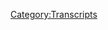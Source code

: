 {{DEFAULTSORT:
    #_TRANSCRIPT_0316:July 1, 2019
}}{{Transcript
    | title         = [[316: July 1, 2019]]
    | caption       = [https://knowledgefight.libsyn.com/knowledge-fight-july-1-2019 Listen to this episode on Libsyn]
    | episodeNumber = [[316: July 1, 2019|316]]
    | length        = 01:49:34
}}

{{MessageBox
    | header     = Warning: Bot Generated Content
    | text       = This transcript was automatically generated by transcription software and likely contains many mistakes and misattributions. Please check the audio for definitive quotes, attribution, and context.
    | image      = N3yvass4myg91.webp
    | imagewidth = 50px
    | id         = warning
}}

{{TranscriptBlock
    | name      = Unknown Speaker
    | timestamp = 00:00:00.000
    | text      = Andy in Kansas, you're on the air, thanks for holding.
}}

{{TranscriptBlock
    | name      = Unknown Speaker
    | timestamp = 00:00:04.000
    | text      = Hello Alex, I'm a first time caller, I'm a huge fan, I love your work.
}}

{{TranscriptBlock
    | name      = Unknown Speaker
    | timestamp = 00:00:07.200
    | text      = I love you.
}}

{{TranscriptBlock
    | name      = Unknown Speaker
    | timestamp = 00:00:07.759
    | text      = Hey everybody, welcome back to Knowledge Fight, I'm Dan.
}}

{{TranscriptBlock
    | name      = Unknown Speaker
    | timestamp = 00:00:09.919
    | text      = I'm Jordan.
}}

{{TranscriptBlock
    | name      = Unknown Speaker
    | timestamp = 00:00:10.400
    | text      = We're a couple dudes, like to sit around, drink novelty beverages,
}}

{{TranscriptBlock
    | name      = Unknown Speaker
    | timestamp = 00:00:13.039
    | text      = and talk a little bit about Alex Jones.
}}

{{TranscriptBlock
    | name      = Unknown Speaker
    | timestamp = 00:00:14.960
    | text      = Indeed we are, Dan.
}}

{{TranscriptBlock
    | name      = Unknown Speaker
    | timestamp = 00:00:17.120
    | text      = Jordan.
}}

{{TranscriptBlock
    | name      = Unknown Speaker
    | timestamp = 00:00:17.600
    | text      = Dan!
}}

{{TranscriptBlock
    | name      = Unknown Speaker
    | timestamp = 00:00:18.239
    | text      = What's up?
}}

{{TranscriptBlock
    | name      = Unknown Speaker
    | timestamp = 00:00:18.960
    | text      = What is your, what bar game are you best at?
}}

{{TranscriptBlock
    | name      = Unknown Speaker
    | timestamp = 00:00:22.160
    | text      = What are you talking about?
}}

{{TranscriptBlock
    | name      = Unknown Speaker
    | timestamp = 00:00:22.879
    | text      = Do you know like pool, darts, shuffleboard, bags?
}}

{{TranscriptBlock
    | name      = Unknown Speaker
    | timestamp = 00:00:27.199
    | text      = Like what are we talking about here?
}}

{{TranscriptBlock
    | name      = Unknown Speaker
    | timestamp = 00:00:28.719
    | text      = Are you secretly a devastating bags player that nobody knew about?
}}

{{TranscriptBlock
    | name      = Unknown Speaker
    | timestamp = 00:00:32.320
    | text      = I play cornhole in college, man.
}}

{{TranscriptBlock
    | name      = Unknown Speaker
    | timestamp = 00:00:34.240
    | text      = I used to hang out with my boys, Chad and Pete.
}}

{{TranscriptBlock
    | name      = Unknown Speaker
    | timestamp = 00:00:39.280
    | text      = That's all I got.
}}

{{TranscriptBlock
    | name      = Unknown Speaker
    | timestamp = 00:00:39.920
    | text      = Chad and Pete.
}}

{{TranscriptBlock
    | name      = Unknown Speaker
    | timestamp = 00:00:40.640
    | text      = Not an improv guy when it comes to names.
}}

{{TranscriptBlock
    | name      = Unknown Speaker
    | timestamp = 00:00:44.880
    | text      = No, I've never been too good at those sorts of games.
}}

{{TranscriptBlock
    | name      = Unknown Speaker
    | timestamp = 00:00:47.679
    | text      = I'm not, I have a cross eye and I think it affects my depth perception a little bit.
}}

{{TranscriptBlock
    | name      = Unknown Speaker
    | timestamp = 00:00:51.520
    | text      = Yeah.
}}

{{TranscriptBlock
    | name      = Unknown Speaker
    | timestamp = 00:00:51.920
    | text      = Like darts and bags are particularly tough to figure out the right angle on.
}}

{{TranscriptBlock
    | name      = Unknown Speaker
    | timestamp = 00:00:56.799
    | text      = Now don't get me wrong, if I start having a few, you know, drinking a bit.
}}

{{TranscriptBlock
    | name      = Unknown Speaker
    | timestamp = 00:01:00.479
    | text      = That eye gets uncrossed.
}}

{{TranscriptBlock
    | name      = Unknown Speaker
    | timestamp = 00:01:02.719
    | text      = Not so much.
}}

{{TranscriptBlock
    | name      = Unknown Speaker
    | timestamp = 00:01:03.520
    | text      = It's more I perceive myself to be better.
}}

{{TranscriptBlock
    | name      = Unknown Speaker
    | timestamp = 00:01:08.079
    | text      = I like shuffleboard more, but just because of that fun sand that's on the table.
}}

{{TranscriptBlock
    | name      = Unknown Speaker
    | timestamp = 00:01:11.680
    | text      = Yeah.
}}

{{TranscriptBlock
    | name      = Unknown Speaker
    | timestamp = 00:01:12.000
    | text      = I like that.
}}

{{TranscriptBlock
    | name      = Unknown Speaker
    | timestamp = 00:01:12.799
    | text      = Aesthetically, I enjoy it.
}}

{{TranscriptBlock
    | name      = Unknown Speaker
    | timestamp = 00:01:14.239
    | text      = Yeah.
}}

{{TranscriptBlock
    | name      = Unknown Speaker
    | timestamp = 00:01:14.879
    | text      = I'm pretty good at bowling though.
}}

{{TranscriptBlock
    | name      = Unknown Speaker
    | timestamp = 00:01:17.200
    | text      = Pretty good at bowling.
}}

{{TranscriptBlock
    | name      = Unknown Speaker
    | timestamp = 00:01:18.000
    | text      = But only when I'm drunk.
}}

{{TranscriptBlock
    | name      = Unknown Speaker
    | timestamp = 00:01:19.680
    | text      = Okay.
}}

{{TranscriptBlock
    | name      = Unknown Speaker
    | timestamp = 00:01:20.000
    | text      = When I'm pretty drunk, I'm amazing at bowling.
}}

{{TranscriptBlock
    | name      = Unknown Speaker
    | timestamp = 00:01:23.200
    | text      = Okay.
}}

{{TranscriptBlock
    | name      = Unknown Speaker
    | timestamp = 00:01:23.599
    | text      = Because I stop caring and I start throwing the ball really hard.
}}

{{TranscriptBlock
    | name      = Unknown Speaker
    | timestamp = 00:01:27.840
    | text      = All right.
}}

{{TranscriptBlock
    | name      = Unknown Speaker
    | timestamp = 00:01:28.719
    | text      = One time.
}}

{{TranscriptBlock
    | name      = Unknown Speaker
    | timestamp = 00:01:29.599
    | text      = That's the recipe for success at most things.
}}

{{TranscriptBlock
    | name      = Unknown Speaker
    | timestamp = 00:01:32.079
    | text      = There's only one person who can confirm this.
}}

{{TranscriptBlock
    | name      = Unknown Speaker
    | timestamp = 00:01:34.719
    | text      = Yeah.
}}

{{TranscriptBlock
    | name      = Unknown Speaker
    | timestamp = 00:01:34.959
    | text      = But one time I bowled a perfect game.
}}

{{TranscriptBlock
    | name      = Unknown Speaker
    | timestamp = 00:01:37.599
    | text      = Okay.
}}

{{TranscriptBlock
    | name      = Unknown Speaker
    | timestamp = 00:01:38.000
    | text      = At Timberlanes here in Chicago.
}}

{{TranscriptBlock
    | name      = Unknown Speaker
    | timestamp = 00:01:40.159
    | text      = All right.
}}

{{TranscriptBlock
    | name      = Unknown Speaker
    | timestamp = 00:01:41.840
    | text      = Technically it wasn't because it started in like.
}}

{{TranscriptBlock
    | name      = Unknown Speaker
    | timestamp = 00:01:43.760
    | text      = I was going to say, I was about to hear a butt covered.
}}

{{TranscriptBlock
    | name      = Unknown Speaker
    | timestamp = 00:01:46.480
    | text      = It started in the fourth frame of one game and then continued into the next game.
}}

{{TranscriptBlock
    | name      = Unknown Speaker
    | timestamp = 00:01:51.200
    | text      = But I got 13 straight strikes.
}}

{{TranscriptBlock
    | name      = Unknown Speaker
    | timestamp = 00:01:53.200
    | text      = Or 12 straight strikes.
}}

{{TranscriptBlock
    | name      = Unknown Speaker
    | timestamp = 00:01:54.400
    | text      = I can't remember exactly, but it was the amount that you would need to have a perfect game.
}}

{{TranscriptBlock
    | name      = Unknown Speaker
    | timestamp = 00:01:58.400
    | text      = But it was carried over two games.
}}

{{TranscriptBlock
    | name      = Unknown Speaker
    | timestamp = 00:02:00.239
    | text      = That's crazy.
}}

{{TranscriptBlock
    | name      = Unknown Speaker
    | timestamp = 00:02:01.120
    | text      = It was.
}}

{{TranscriptBlock
    | name      = Unknown Speaker
    | timestamp = 00:02:01.920
    | text      = I was blowing my own mind.
}}

{{TranscriptBlock
    | name      = Unknown Speaker
    | timestamp = 00:02:04.159
    | text      = Yeah.
}}

{{TranscriptBlock
    | name      = Unknown Speaker
    | timestamp = 00:02:06.079
    | text      = I was like eight or nine strikes deep.
}}

{{TranscriptBlock
    | name      = Unknown Speaker
    | timestamp = 00:02:08.000
    | text      = I'm like, what am I doing?
}}

{{TranscriptBlock
    | name      = Unknown Speaker
    | timestamp = 00:02:10.000
    | text      = You're having the Michael Jordan game going.
}}

{{TranscriptBlock
    | name      = Unknown Speaker
    | timestamp = 00:02:12.319
    | text      = Like, Joe Fernandez, get another pitcher.
}}

{{TranscriptBlock
    | name      = Unknown Speaker
    | timestamp = 00:02:13.919
    | text      = I don't know what's going on.
}}

{{TranscriptBlock
    | name      = Unknown Speaker
    | timestamp = 00:02:15.439
    | text      = Yeah.
}}

{{TranscriptBlock
    | name      = Unknown Speaker
    | timestamp = 00:02:16.639
    | text      = Chug another beer and throw a ball really hard.
}}

{{TranscriptBlock
    | name      = Unknown Speaker
    | timestamp = 00:02:20.240
    | text      = Fernandez was just sitting there like, what?
}}

{{TranscriptBlock
    | name      = Unknown Speaker
    | timestamp = 00:02:22.159
    | text      = It was nuts.
}}

{{TranscriptBlock
    | name      = Unknown Speaker
    | timestamp = 00:02:24.800
    | text      = So anyway, this is a podcast where I have technically bowled a perfect game.
}}

{{TranscriptBlock
    | name      = Unknown Speaker
    | timestamp = 00:02:28.159
    | text      = And I know a lot about Alex James.
}}

{{TranscriptBlock
    | name      = Unknown Speaker
    | timestamp = 00:02:29.439
    | text      = And I know nothing about neither.
}}

{{TranscriptBlock
    | name      = Unknown Speaker
    | timestamp = 00:02:31.759
    | text      = Jordan, today we have a very interesting episode to go over.
}}

{{TranscriptBlock
    | name      = Unknown Speaker
    | timestamp = 00:02:35.759
    | text      = I'm somebody who's always fine with being wrong about things.
}}

{{TranscriptBlock
    | name      = Unknown Speaker
    | timestamp = 00:02:39.199
    | text      = Particularly about my predictions.
}}

{{TranscriptBlock
    | name      = Unknown Speaker
    | timestamp = 00:02:41.520
    | text      = I generally stray away from making any kind of declarative statements about things that
}}

{{TranscriptBlock
    | name      = Unknown Speaker
    | timestamp = 00:02:47.199
    | text      = may or may not be.
}}

{{TranscriptBlock
    | name      = Unknown Speaker
    | timestamp = 00:02:49.120
    | text      = And today's a good example of that.
}}

{{TranscriptBlock
    | name      = Unknown Speaker
    | timestamp = 00:02:50.639
    | text      = Because on our last episode, I predicted that Alex would be out of studio for a week.
}}

{{TranscriptBlock
    | name      = Unknown Speaker
    | timestamp = 00:02:54.240
    | text      = Right.
}}

{{TranscriptBlock
    | name      = Unknown Speaker
    | timestamp = 00:02:54.479
    | text      = Because it had been reported that he was supposed to go give his deposition on July 1 and 2.
}}

{{TranscriptBlock
    | name      = Unknown Speaker
    | timestamp = 00:02:59.280
    | text      = Yeah.
}}

{{TranscriptBlock
    | name      = Unknown Speaker
    | timestamp = 00:02:59.680
    | text      = For the Sandy Hook trial.
}}

{{TranscriptBlock
    | name      = Unknown Speaker
    | timestamp = 00:03:01.759
    | text      = And he was suspicious in his absence at the end of last week.
}}

{{TranscriptBlock
    | name      = Unknown Speaker
    | timestamp = 00:03:04.960
    | text      = Right.
}}

{{TranscriptBlock
    | name      = Unknown Speaker
    | timestamp = 00:03:05.199
    | text      = I figured there's a reasonable conclusion.
}}

{{TranscriptBlock
    | name      = Unknown Speaker
    | timestamp = 00:03:06.639
    | text      = There's a decent possibility.
}}

{{TranscriptBlock
    | name      = Unknown Speaker
    | timestamp = 00:03:07.840
    | text      = Yeah.
}}

{{TranscriptBlock
    | name      = Unknown Speaker
    | timestamp = 00:03:08.240
    | text      = Didn't know if it was true.
}}

{{TranscriptBlock
    | name      = Unknown Speaker
    | timestamp = 00:03:09.520
    | text      = But I made the leap of predicting he would be gone.
}}

{{TranscriptBlock
    | name      = Unknown Speaker
    | timestamp = 00:03:12.479
    | text      = Right.
}}

{{TranscriptBlock
    | name      = Unknown Speaker
    | timestamp = 00:03:13.520
    | text      = Monday, he's back.
}}

{{TranscriptBlock
    | name      = Unknown Speaker
    | timestamp = 00:03:15.360
    | text      = Historically speaking, the only predictions that are ever true are the ones where we're
}}

{{TranscriptBlock
    | name      = Unknown Speaker
    | timestamp = 00:03:19.840
    | text      = like, there's no way that we know what's going to happen now.
}}

{{TranscriptBlock
    | name      = Unknown Speaker
    | timestamp = 00:03:22.960
    | text      = Yeah.
}}

{{TranscriptBlock
    | name      = Unknown Speaker
    | timestamp = 00:03:23.199
    | text      = That's the only prediction that all of a sudden, you've got to give it up to the Somali pirates.
}}

{{TranscriptBlock
    | name      = Unknown Speaker
    | timestamp = 00:03:27.120
    | text      = That's what's going to be right around the corner.
}}

{{TranscriptBlock
    | name      = Unknown Speaker
    | timestamp = 00:03:28.800
    | text      = But we can't predict that.
}}

{{TranscriptBlock
    | name      = Unknown Speaker
    | timestamp = 00:03:30.400
    | text      = No, you can't.
}}

{{TranscriptBlock
    | name      = Unknown Speaker
    | timestamp = 00:03:31.520
    | text      = Yeah.
}}

{{TranscriptBlock
    | name      = Unknown Speaker
    | timestamp = 00:03:32.000
    | text      = That's the prediction.
}}

{{TranscriptBlock
    | name      = Unknown Speaker
    | timestamp = 00:03:33.039
    | text      = We predict the unexpected.
}}

{{TranscriptBlock
    | name      = Unknown Speaker
    | timestamp = 00:03:36.319
    | text      = Exactly.
}}

{{TranscriptBlock
    | name      = Unknown Speaker
    | timestamp = 00:03:36.800
    | text      = That sort of thing.
}}

{{TranscriptBlock
    | name      = Unknown Speaker
    | timestamp = 00:03:37.680
    | text      = Yeah.
}}

{{TranscriptBlock
    | name      = Unknown Speaker
    | timestamp = 00:03:38.479
    | text      = So Alex showed up on Monday in studio and did his show.
}}

{{TranscriptBlock
    | name      = Unknown Speaker
    | timestamp = 00:03:41.759
    | text      = And I was having a grand old time preparing a completely different episode.
}}

{{TranscriptBlock
    | name      = Unknown Speaker
    | timestamp = 00:03:46.719
    | text      = Right.
}}

{{TranscriptBlock
    | name      = Unknown Speaker
    | timestamp = 00:03:46.960
    | text      = Found a lot of really interesting things to talk about.
}}

{{TranscriptBlock
    | name      = Unknown Speaker
    | timestamp = 00:03:49.120
    | text      = Great.
}}

{{TranscriptBlock
    | name      = Unknown Speaker
    | timestamp = 00:03:49.360
    | text      = Thanks.
}}

{{TranscriptBlock
    | name      = Unknown Speaker
    | timestamp = 00:03:49.759
    | text      = Don't suck.
}}

{{TranscriptBlock
    | name      = Unknown Speaker
    | timestamp = 00:03:51.439
    | text      = But you know, hey, Alex had been gone.
}}

{{TranscriptBlock
    | name      = Unknown Speaker
    | timestamp = 00:03:53.439
    | text      = We haven't done a present day episode in about a week or so.
}}

{{TranscriptBlock
    | name      = Unknown Speaker
    | timestamp = 00:03:56.639
    | text      = So I figured it is our duty to cover the July 1st, 2019 episode.
}}

{{TranscriptBlock
    | name      = Unknown Speaker
    | timestamp = 00:04:02.560
    | text      = And I am not looking forward to this in any way.
}}

{{TranscriptBlock
    | name      = Unknown Speaker
    | timestamp = 00:04:05.199
    | text      = I think that I told you before we started recording, I think that towards the end of
}}

{{TranscriptBlock
    | name      = Unknown Speaker
    | timestamp = 00:04:10.479
    | text      = this is one of the scariest passages that I've ever heard on Alex's show.
}}

{{TranscriptBlock
    | name      = Unknown Speaker
    | timestamp = 00:04:15.439
    | text      = So warning if you're scared of things.
}}

{{TranscriptBlock
    | name      = Unknown Speaker
    | timestamp = 00:04:18.000
    | text      = Yeah, it's actually just three hours of him singing God bless America on a loop.
}}

{{TranscriptBlock
    | name      = Unknown Speaker
    | timestamp = 00:04:22.800
    | text      = I would take it.
}}

{{TranscriptBlock
    | name      = Unknown Speaker
    | timestamp = 00:04:23.439
    | text      = I wouldn't mind that.
}}

{{TranscriptBlock
    | name      = Unknown Speaker
    | timestamp = 00:04:24.480
    | text      = I would take it.
}}

{{TranscriptBlock
    | name      = Unknown Speaker
    | timestamp = 00:04:25.040
    | text      = I'd be like, you're a little pitchy, Alex.
}}

{{TranscriptBlock
    | name      = Unknown Speaker
    | timestamp = 00:04:26.560
    | text      = Yeah, come on.
}}

{{TranscriptBlock
    | name      = Unknown Speaker
    | timestamp = 00:04:28.319
    | text      = But we'll get into this episode.
}}

{{TranscriptBlock
    | name      = Unknown Speaker
    | timestamp = 00:04:30.000
    | text      = We'll get into the dynamics that are at play and all the stupid bullshit that he says.
}}

{{TranscriptBlock
    | name      = Unknown Speaker
    | timestamp = 00:04:34.079
    | text      = But before we get to that, I'd like to take a little bit of time to say thank you to some
}}

{{TranscriptBlock
    | name      = Unknown Speaker
    | timestamp = 00:04:37.759
    | text      = people who have signed up and are supporting the show.
}}

{{TranscriptBlock
    | name      = Unknown Speaker
    | timestamp = 00:04:39.519
    | text      = We really appreciate it.
}}

{{TranscriptBlock
    | name      = Unknown Speaker
    | timestamp = 00:04:40.800
    | text      = So first of all, Craig, thank you so much.
}}

{{TranscriptBlock
    | name      = Unknown Speaker
    | timestamp = 00:04:42.800
    | text      = You are now a policy wonk.
}}

{{TranscriptBlock
    | name      = Unknown Speaker
    | timestamp = 00:04:44.399
    | text      = I'm a policy wonk.
}}

{{TranscriptBlock
    | name      = Unknown Speaker
    | timestamp = 00:04:45.759
    | text      = Thanks, Craig.
}}

{{TranscriptBlock
    | name      = Unknown Speaker
    | timestamp = 00:04:46.319
    | text      = Thank you.
}}

{{TranscriptBlock
    | name      = Unknown Speaker
    | timestamp = 00:04:46.800
    | text      = Next, Jackson, thank you so much.
}}

{{TranscriptBlock
    | name      = Unknown Speaker
    | timestamp = 00:04:49.120
    | text      = You're now a policy wonk.
}}

{{TranscriptBlock
    | name      = Unknown Speaker
    | timestamp = 00:04:50.639
    | text      = I'm a policy wonk.
}}

{{TranscriptBlock
    | name      = Unknown Speaker
    | timestamp = 00:04:51.920
    | text      = Thanks, Jackson.
}}

{{TranscriptBlock
    | name      = Unknown Speaker
    | timestamp = 00:04:52.639
    | text      = Next, James, thank you so much.
}}

{{TranscriptBlock
    | name      = Unknown Speaker
    | timestamp = 00:04:55.279
    | text      = You are now a policy wonk.
}}

{{TranscriptBlock
    | name      = Unknown Speaker
    | timestamp = 00:04:56.720
    | text      = I'm a policy wonk.
}}

{{TranscriptBlock
    | name      = Unknown Speaker
    | timestamp = 00:04:57.920
    | text      = Thanks, James.
}}

{{TranscriptBlock
    | name      = Unknown Speaker
    | timestamp = 00:04:58.480
    | text      = Next, Beth, thank you so much.
}}

{{TranscriptBlock
    | name      = Unknown Speaker
    | timestamp = 00:05:00.800
    | text      = You are now a policy wonk.
}}

{{TranscriptBlock
    | name      = Unknown Speaker
    | timestamp = 00:05:02.560
    | text      = I'm a policy wonk.
}}

{{TranscriptBlock
    | name      = Unknown Speaker
    | timestamp = 00:05:03.759
    | text      = I know you're laughing because...
}}

{{TranscriptBlock
    | name      = Unknown Speaker
    | timestamp = 00:05:05.040
    | text      = You put a little stick on Beth.
}}

{{TranscriptBlock
    | name      = Unknown Speaker
    | timestamp = 00:05:06.480
    | text      = Right, because it's the name of a kiss song.
}}

{{TranscriptBlock
    | name      = Unknown Speaker
    | timestamp = 00:05:08.399
    | text      = Okay.
}}

{{TranscriptBlock
    | name      = Unknown Speaker
    | timestamp = 00:05:10.160
    | text      = If we get it, if anyone donates and they're named Shandy, look out.
}}

{{TranscriptBlock
    | name      = Unknown Speaker
    | timestamp = 00:05:14.000
    | text      = It's going to happen.
}}

{{TranscriptBlock
    | name      = Unknown Speaker
    | timestamp = 00:05:14.959
    | text      = Gotcha.
}}

{{TranscriptBlock
    | name      = Unknown Speaker
    | timestamp = 00:05:15.439
    | text      = It's going to happen. Gotcha.
}}

{{TranscriptBlock
    | name      = Unknown Speaker
    | timestamp = 00:05:16.720
    | text      = Anybody out there who might be listening that's named Love Gun,
}}

{{TranscriptBlock
    | name      = Unknown Speaker
    | timestamp = 00:05:20.319
    | text      = I'm going to pronounce that pretty hard.
}}

{{TranscriptBlock
    | name      = Unknown Speaker
    | timestamp = 00:05:21.839
    | text      = Oh boy.
}}

{{TranscriptBlock
    | name      = Unknown Speaker
    | timestamp = 00:05:22.319
    | text      = Oh, here we go.
}}

{{TranscriptBlock
    | name      = Unknown Speaker
    | timestamp = 00:05:23.279
    | text      = Thank you, Beth.
}}

{{TranscriptBlock
    | name      = Unknown Speaker
    | timestamp = 00:05:25.040
    | text      = Finally, I'd like to say thank you to somebody who donated on an elevated level.
}}

{{TranscriptBlock
    | name      = Unknown Speaker
    | timestamp = 00:05:27.839
    | text      = We appreciate it so very much.
}}

{{TranscriptBlock
    | name      = Unknown Speaker
    | timestamp = 00:05:29.519
    | text      = So Robert, thank you so much.
}}

{{TranscriptBlock
    | name      = Unknown Speaker
    | timestamp = 00:05:30.959
    | text      = You are now a technocrat.
}}

{{TranscriptBlock
    | name      = Unknown Speaker
    | timestamp = 00:05:32.800
    | text      = I'm a policy wonk.
}}

{{TranscriptBlock
    | name      = Unknown Speaker
    | timestamp = 00:05:34.079
    | text      = Crikey, mate.
}}

{{TranscriptBlock
    | name      = Unknown Speaker
    | timestamp = 00:05:34.800
    | text      = That's fantastic.
}}

{{TranscriptBlock
    | name      = Unknown Speaker
    | timestamp = 00:05:35.759
    | text      = Have yourself a brew.
}}

{{TranscriptBlock
    | name      = Unknown Speaker
    | timestamp = 00:05:37.120
    | text      = How's your 401k doing, bro?
}}

{{TranscriptBlock
    | name      = Unknown Speaker
    | timestamp = 00:05:38.480
    | text      = All right, we got to go full tilt boogie on this, Watson, all right?
}}

{{TranscriptBlock
    | name      = Unknown Speaker
    | timestamp = 00:05:41.360
    | text      = Let's just get down to business.
}}

{{TranscriptBlock
    | name      = Unknown Speaker
    | timestamp = 00:05:42.560
    | text      = We ain't making that money off that heroin.
}}

{{TranscriptBlock
    | name      = Unknown Speaker
    | timestamp = 00:05:44.639
    | text      = Why you pimps so good?
}}

{{TranscriptBlock
    | name      = Unknown Speaker
    | timestamp = 00:05:46.639
    | text      = My neck is freakishly large.
}}

{{TranscriptBlock
    | name      = Unknown Speaker
    | timestamp = 00:05:48.319
    | text      = I declare info war on you.
}}

{{TranscriptBlock
    | name      = Unknown Speaker
    | timestamp = 00:05:50.959
    | text      = Thank you, Robert.
}}

{{TranscriptBlock
    | name      = Unknown Speaker
    | timestamp = 00:05:51.920
    | text      = Thank you very much, Robert.
}}

{{TranscriptBlock
    | name      = Unknown Speaker
    | timestamp = 00:05:53.040
    | text      = If you're out there listening and you're thinking,
}}

{{TranscriptBlock
    | name      = Unknown Speaker
    | timestamp = 00:05:54.240
    | text      = Hey, I like this show.
}}

{{TranscriptBlock
    | name      = Unknown Speaker
    | timestamp = 00:05:54.959
    | text      = I'd like to support these guys.
}}

{{TranscriptBlock
    | name      = Unknown Speaker
    | timestamp = 00:05:56.000
    | text      = Do you could do that by going to our website, knowledgefight.com,
}}

{{TranscriptBlock
    | name      = Unknown Speaker
    | timestamp = 00:05:58.720
    | text      = clicking the button that says support the show.
}}

{{TranscriptBlock
    | name      = Unknown Speaker
    | timestamp = 00:06:00.399
    | text      = We would appreciate it.
}}

{{TranscriptBlock
    | name      = Unknown Speaker
    | timestamp = 00:06:01.439
    | text      = It'd be lovely.
}}

{{TranscriptBlock
    | name      = Unknown Speaker
    | timestamp = 00:06:03.199
    | text      = So Jordan, yes.
}}

{{TranscriptBlock
    | name      = Unknown Speaker
    | timestamp = 00:06:05.519
    | text      = First of July 2019, three days before the fourth of July.
}}

{{TranscriptBlock
    | name      = Unknown Speaker
    | timestamp = 00:06:12.160
    | text      = Right.
}}

{{TranscriptBlock
    | name      = Unknown Speaker
    | timestamp = 00:06:12.720
    | text      = Such a great day for patriotism.
}}

{{TranscriptBlock
    | name      = Unknown Speaker
    | timestamp = 00:06:15.279
    | text      = Everybody put your hand over your actually.
}}

{{TranscriptBlock
    | name      = Unknown Speaker
    | timestamp = 00:06:17.360
    | text      = I'm pretty stoked about the U S women's world cup.
}}

{{TranscriptBlock
    | name      = Unknown Speaker
    | timestamp = 00:06:20.079
    | text      = Oh yeah.
}}

{{TranscriptBlock
    | name      = Unknown Speaker
    | timestamp = 00:06:20.560
    | text      = I haven't.
}}

{{TranscriptBlock
    | name      = Unknown Speaker
    | timestamp = 00:06:21.519
    | text      = Is the final on the fourth of July?
}}

{{TranscriptBlock
    | name      = Unknown Speaker
    | timestamp = 00:06:23.680
    | text      = No, not the final, but the semi-finals happening today.
}}

{{TranscriptBlock
    | name      = Unknown Speaker
    | timestamp = 00:06:26.480
    | text      = On recording this on the second second.
}}

{{TranscriptBlock
    | name      = Unknown Speaker
    | timestamp = 00:06:28.720
    | text      = Yeah.
}}

{{TranscriptBlock
    | name      = Unknown Speaker
    | timestamp = 00:06:29.759
    | text      = And they were in the 60th minute when we started recording.
}}

{{TranscriptBlock
    | name      = Unknown Speaker
    | timestamp = 00:06:33.120
    | text      = So I don't know how it's going to end.
}}

{{TranscriptBlock
    | name      = Unknown Speaker
    | timestamp = 00:06:34.319
    | text      = Hey, you know what?
}}

{{TranscriptBlock
    | name      = Unknown Speaker
    | timestamp = 00:06:35.199
    | text      = I hope it turns out well.
}}

{{TranscriptBlock
    | name      = Unknown Speaker
    | timestamp = 00:06:36.399
    | text      = Our hearts and prayers are with women,
}}

{{TranscriptBlock
    | name      = Unknown Speaker
    | timestamp = 00:06:39.279
    | text      = soccer players of these United States.
}}

{{TranscriptBlock
    | name      = Unknown Speaker
    | timestamp = 00:06:41.839
    | text      = They're great.
}}

{{TranscriptBlock
    | name      = Unknown Speaker
    | timestamp = 00:06:42.399
    | text      = They are.
}}

{{TranscriptBlock
    | name      = Unknown Speaker
    | timestamp = 00:06:43.839
    | text      = So on the first, that was Monday.
}}

{{TranscriptBlock
    | name      = Unknown Speaker
    | timestamp = 00:06:45.680
    | text      = And over the weekend, there had been, of course,
}}

{{TranscriptBlock
    | name      = Unknown Speaker
    | timestamp = 00:06:48.240
    | text      = a rally in Portland, Patriot prayer and their affiliated
}}

{{TranscriptBlock
    | name      = Unknown Speaker
    | timestamp = 00:06:51.759
    | text      = groups that had a bit of a, a bit of a shin dig.
}}

{{TranscriptBlock
    | name      = Unknown Speaker
    | timestamp = 00:06:55.680
    | text      = And, uh, the, uh, the counter demonstrators were out in force
}}

{{TranscriptBlock
    | name      = Unknown Speaker
    | timestamp = 00:06:59.279
    | text      = and, uh, you know, went down.
}}

{{TranscriptBlock
    | name      = Unknown Speaker
    | timestamp = 00:07:01.759
    | text      = Yeah, yeah, yeah.
}}

{{TranscriptBlock
    | name      = Unknown Speaker
    | timestamp = 00:07:02.399
    | text      = We'll get into some more of the details about that, uh,
}}

{{TranscriptBlock
    | name      = Unknown Speaker
    | timestamp = 00:07:04.720
    | text      = as this goes along.
}}

{{TranscriptBlock
    | name      = Unknown Speaker
    | timestamp = 00:07:05.600
    | text      = But that sets the stage for what Alex has a B in his bonnet
}}

{{TranscriptBlock
    | name      = Unknown Speaker
    | timestamp = 00:07:09.680
    | text      = about as we begin this July 1st episode.
}}

{{TranscriptBlock
    | name      = Unknown Speaker
    | timestamp = 00:07:12.720
    | text      = I sense a lot of things are going to be true.
}}

{{TranscriptBlock
    | name      = Unknown Speaker
    | timestamp = 00:07:14.720
    | text      = Oh my God.
}}

{{TranscriptBlock
    | name      = Unknown Speaker
    | timestamp = 00:07:15.519
    | text      = So many.
}}

{{TranscriptBlock
    | name      = Unknown Speaker
    | timestamp = 00:07:16.079
    | text      = He's going to tell so many truths.
}}

{{TranscriptBlock
    | name      = Unknown Speaker
    | timestamp = 00:07:17.360
    | text      = So many.
}}

{{TranscriptBlock
    | name      = Unknown Speaker
    | timestamp = 00:07:17.920
    | text      = He's going to tell the truth so much.
}}

{{TranscriptBlock
    | name      = Unknown Speaker
    | timestamp = 00:07:19.199
    | text      = So many truths.
}}

{{TranscriptBlock
    | name      = Unknown Speaker
    | timestamp = 00:07:21.360
    | text      = Um, there was a, uh, and we'll get much more in depth about
}}

{{TranscriptBlock
    | name      = Unknown Speaker
    | timestamp = 00:07:25.759
    | text      = this, uh, here after a few clips, but there, uh, one of the
}}

{{TranscriptBlock
    | name      = Unknown Speaker
    | timestamp = 00:07:28.720
    | text      = things that came out of the, the protests and the, the
}}

{{TranscriptBlock
    | name      = Unknown Speaker
    | timestamp = 00:07:32.079
    | text      = clashes between counter demonstrators and the, uh, right
}}

{{TranscriptBlock
    | name      = Unknown Speaker
    | timestamp = 00:07:35.680
    | text      = wing, uh, dum-dums is, uh, Oh, showed my bias.
}}

{{TranscriptBlock
    | name      = Unknown Speaker
    | timestamp = 00:07:44.560
    | text      = The lefty liberal media.
}}

{{TranscriptBlock
    | name      = Unknown Speaker
    | timestamp = 00:07:46.800
    | text      = One of the things that came out of that was, uh, a lot of
}}

{{TranscriptBlock
    | name      = Unknown Speaker
    | timestamp = 00:07:49.600
    | text      = accusations that people were putting a quick drying concrete
}}

{{TranscriptBlock
    | name      = Unknown Speaker
    | timestamp = 00:07:53.040
    | text      = into milkshakes.
}}

{{TranscriptBlock
    | name      = Unknown Speaker
    | timestamp = 00:07:53.920
    | text      = Yeah, I saw that.
}}

{{TranscriptBlock
    | name      = Unknown Speaker
    | timestamp = 00:07:54.639
    | text      = And the premise of it initially was that they were turning
}}

{{TranscriptBlock
    | name      = Unknown Speaker
    | timestamp = 00:07:57.360
    | text      = them into bricks that then they could throw at people and
}}

{{TranscriptBlock
    | name      = Unknown Speaker
    | timestamp = 00:08:00.160
    | text      = injure them.
}}

{{TranscriptBlock
    | name      = Unknown Speaker
    | timestamp = 00:08:00.879
    | text      = Right.
}}

{{TranscriptBlock
    | name      = Unknown Speaker
    | timestamp = 00:08:01.120
    | text      = Cause that's how that works, right?
}}

{{TranscriptBlock
    | name      = Unknown Speaker
    | timestamp = 00:08:02.959
    | text      = Certainly.
}}

{{TranscriptBlock
    | name      = Unknown Speaker
    | timestamp = 00:08:03.519
    | text      = And like I said, we'll get into all of this.
}}

{{TranscriptBlock
    | name      = Unknown Speaker
    | timestamp = 00:08:05.279
    | text      = Okay.
}}

{{TranscriptBlock
    | name      = Unknown Speaker
    | timestamp = 00:08:05.600
    | text      = Yeah.
}}

{{TranscriptBlock
    | name      = Unknown Speaker
    | timestamp = 00:08:05.839
    | text      = But what's interesting about Alex's narrative about it is
}}

{{TranscriptBlock
    | name      = Unknown Speaker
    | timestamp = 00:08:08.800
    | text      = that he takes it even further than the they're making bricks
}}

{{TranscriptBlock
    | name      = Unknown Speaker
    | timestamp = 00:08:13.759
    | text      = in cups.
}}

{{TranscriptBlock
    | name      = Unknown Speaker
    | timestamp = 00:08:14.480
    | text      = Okay.
}}

{{TranscriptBlock
    | name      = Unknown Speaker
    | timestamp = 00:08:14.959
    | text      = He, uh, takes he's on the vanguard of this thing.
}}

{{TranscriptBlock
    | name      = Unknown Speaker
    | timestamp = 00:08:17.839
    | text      = All right.
}}

{{TranscriptBlock
    | name      = Unknown Speaker
    | timestamp = 00:08:18.399
    | text      = And he really breaks the case wide open.
}}

{{TranscriptBlock
    | name      = Unknown Speaker
    | timestamp = 00:08:21.040
    | text      = Ladies and gentlemen, you are about to hear a world exclusive
}}

{{TranscriptBlock
    | name      = Unknown Speaker
    | timestamp = 00:08:27.439
    | text      = piece of information hiding in plain view.
}}

{{TranscriptBlock
    | name      = Unknown Speaker
    | timestamp = 00:08:32.320
    | text      = There are so many angles to this, but here's the fact I
}}

{{TranscriptBlock
    | name      = Unknown Speaker
    | timestamp = 00:08:40.960
    | text      = have reviewed in the last two days, more than a hundred
}}

{{TranscriptBlock
    | name      = Unknown Speaker
    | timestamp = 00:08:45.200
    | text      = videos.
}}

{{TranscriptBlock
    | name      = Unknown Speaker
    | timestamp = 00:08:46.559
    | text      = We're going to be presenting many of them here.
}}

{{TranscriptBlock
    | name      = Unknown Speaker
    | timestamp = 00:08:48.240
    | text      = They're up on info wars.com and news wars.com.
}}

{{TranscriptBlock
    | name      = Unknown Speaker
    | timestamp = 00:08:52.000
    | text      = Antifa engaged in more than 20 acid attacks in Portland,
}}

{{TranscriptBlock
    | name      = Unknown Speaker
    | timestamp = 00:09:02.960
    | text      = damaging the eyesight and eating the skin off of more than
}}

{{TranscriptBlock
    | name      = Unknown Speaker
    | timestamp = 00:09:07.919
    | text      = 15 people's faces.
}}

{{TranscriptBlock
    | name      = Unknown Speaker
    | timestamp = 00:09:10.080
    | text      = 15 people's faces were burned with acid.
}}

{{TranscriptBlock
    | name      = Unknown Speaker
    | timestamp = 00:09:13.600
    | text      = 15.
}}

{{TranscriptBlock
    | name      = Unknown Speaker
    | timestamp = 00:09:14.480
    | text      = This is really, really troubling, Dan.
}}

{{TranscriptBlock
    | name      = Unknown Speaker
    | timestamp = 00:09:16.799
    | text      = Can we get some, uh, I assume that the New York times is
}}

{{TranscriptBlock
    | name      = Unknown Speaker
    | timestamp = 00:09:20.000
    | text      = all over this story.
}}

{{TranscriptBlock
    | name      = Unknown Speaker
    | timestamp = 00:09:20.960
    | text      = Can't, uh, can't say that they are.
}}

{{TranscriptBlock
    | name      = Unknown Speaker
    | timestamp = 00:09:23.039
    | text      = Well, I mean, at the very least, Fox news must be blasting
}}

{{TranscriptBlock
    | name      = Unknown Speaker
    | timestamp = 00:09:25.360
    | text      = this from the right.
}}

{{TranscriptBlock
    | name      = Unknown Speaker
    | timestamp = 00:09:26.240
    | text      = Have to go down to like a big league politics.
}}

{{TranscriptBlock
    | name      = Unknown Speaker
    | timestamp = 00:09:28.720
    | text      = Okay.
}}

{{TranscriptBlock
    | name      = Unknown Speaker
    | timestamp = 00:09:29.039
    | text      = So, uh, yeah, you might have to go a little bit further down
}}

{{TranscriptBlock
    | name      = Unknown Speaker
    | timestamp = 00:09:32.960
    | text      = the dial in order to get this story being reported.
}}

{{TranscriptBlock
    | name      = Unknown Speaker
    | timestamp = 00:09:35.200
    | text      = Gotcha.
}}

{{TranscriptBlock
    | name      = Unknown Speaker
    | timestamp = 00:09:35.840
    | text      = Um, but Hey man, just because the mainstream media, just
}}

{{TranscriptBlock
    | name      = Unknown Speaker
    | timestamp = 00:09:38.480
    | text      = because the MSM isn't reporting on this stuff doesn't mean
}}

{{TranscriptBlock
    | name      = Unknown Speaker
    | timestamp = 00:09:41.919
    | text      = that it's not true because Alex has proof.
}}

{{TranscriptBlock
    | name      = Unknown Speaker
    | timestamp = 00:09:46.399
    | text      = We have the videos.
}}

{{TranscriptBlock
    | name      = Unknown Speaker
    | timestamp = 00:09:48.159
    | text      = We have the audio.
}}

{{TranscriptBlock
    | name      = Unknown Speaker
    | timestamp = 00:09:49.679
    | text      = We have the photos.
}}

{{TranscriptBlock
    | name      = Unknown Speaker
    | timestamp = 00:09:51.200
    | text      = We have them admitting it on the Antifa site in DC, the
}}

{{TranscriptBlock
    | name      = Unknown Speaker
    | timestamp = 00:09:54.879
    | text      = Antifa site in Portland, Oregon, the Antifa sites in San
}}

{{TranscriptBlock
    | name      = Unknown Speaker
    | timestamp = 00:09:57.759
    | text      = Francisco, the Antifa sites in Austin, Texas, that there are
}}

{{TranscriptBlock
    | name      = Unknown Speaker
    | timestamp = 00:10:01.279
    | text      = different ways to produce acid compounds and to then throw
}}

{{TranscriptBlock
    | name      = Unknown Speaker
    | timestamp = 00:10:07.679
    | text      = them on people to blind them.
}}

{{TranscriptBlock
    | name      = Unknown Speaker
    | timestamp = 00:10:11.120
    | text      = Ladies and gentlemen, they themselves shed and there's
}}

{{TranscriptBlock
    | name      = Unknown Speaker
    | timestamp = 00:10:14.480
    | text      = photos and videos that are on screen.
}}

{{TranscriptBlock
    | name      = Unknown Speaker
    | timestamp = 00:10:16.399
    | text      = If you're a TV viewer that they were going to mix quick
}}

{{TranscriptBlock
    | name      = Unknown Speaker
    | timestamp = 00:10:24.720
    | text      = setting concrete and throw it in people's faces.
}}

{{TranscriptBlock
    | name      = Unknown Speaker
    | timestamp = 00:10:29.200
    | text      = Dot, dot, dot.
}}

{{TranscriptBlock
    | name      = Unknown Speaker
    | timestamp = 00:10:32.080
    | text      = Now is probably a pretty good time to point out that pretty
}}

{{TranscriptBlock
    | name      = Unknown Speaker
    | timestamp = 00:10:34.960
    | text      = consistently the right wing is either manufactured or been
}}

{{TranscriptBlock
    | name      = Unknown Speaker
    | timestamp = 00:10:38.320
    | text      = tricked by fake Antifa accounts on Twitter and Facebook
}}

{{TranscriptBlock
    | name      = Unknown Speaker
    | timestamp = 00:10:43.120
    | text      = and ruses like that have no prominent or people playing
}}

{{TranscriptBlock
    | name      = Unknown Speaker
    | timestamp = 00:10:47.519
    | text      = pranks going on TV, pretending to be Antifa.
}}

{{TranscriptBlock
    | name      = Unknown Speaker
    | timestamp = 00:10:50.320
    | text      = Like I want to punch a horse.
}}

{{TranscriptBlock
    | name      = Unknown Speaker
    | timestamp = 00:10:52.080
    | text      = I want to punch a police horse.
}}

{{TranscriptBlock
    | name      = Unknown Speaker
    | timestamp = 00:10:53.360
    | text      = I don't think they do it.
}}

{{TranscriptBlock
    | name      = Unknown Speaker
    | timestamp = 00:10:55.120
    | text      = It is something that they're very eager to be tricked by.
}}

{{TranscriptBlock
    | name      = Unknown Speaker
    | timestamp = 00:10:59.039
    | text      = It really does seem like they, I would almost go so far as
}}

{{TranscriptBlock
    | name      = Unknown Speaker
    | timestamp = 00:11:01.840
    | text      = to say they're looking for that information more than they
}}

{{TranscriptBlock
    | name      = Unknown Speaker
    | timestamp = 00:11:04.399
    | text      = are worrying about it.
}}

{{TranscriptBlock
    | name      = Unknown Speaker
    | timestamp = 00:11:05.440
    | text      = You can make that claim.
}}

{{TranscriptBlock
    | name      = Unknown Speaker
    | timestamp = 00:11:06.559
    | text      = I feel like for me, because I'm trying to stay unbiased.
}}

{{TranscriptBlock
    | name      = Unknown Speaker
    | timestamp = 00:11:09.200
    | text      = Yes, of course.
}}

{{TranscriptBlock
    | name      = Unknown Speaker
    | timestamp = 00:11:10.240
    | text      = Of course, Dan.
}}

{{TranscriptBlock
    | name      = Unknown Speaker
    | timestamp = 00:11:11.120
    | text      = I feel like that's an assumption that would be a little
}}

{{TranscriptBlock
    | name      = Unknown Speaker
    | timestamp = 00:11:13.120
    | text      = bit too far.
}}

{{TranscriptBlock
    | name      = Unknown Speaker
    | timestamp = 00:11:13.919
    | text      = You know, I don't want to assume their intention.
}}

{{TranscriptBlock
    | name      = Unknown Speaker
    | timestamp = 00:11:16.080
    | text      = Sure.
}}

{{TranscriptBlock
    | name      = Unknown Speaker
    | timestamp = 00:11:16.480
    | text      = Sure.
}}

{{TranscriptBlock
    | name      = Unknown Speaker
    | timestamp = 00:11:16.879
    | text      = Certainly looks that way, but who knows?
}}

{{TranscriptBlock
    | name      = Unknown Speaker
    | timestamp = 00:11:19.360
    | text      = Strongly and obviously.
}}

{{TranscriptBlock
    | name      = Unknown Speaker
    | timestamp = 00:11:20.960
    | text      = Yeah.
}}

{{TranscriptBlock
    | name      = Unknown Speaker
    | timestamp = 00:11:21.360
    | text      = So you were asking if the New York Times is covering this,
}}

{{TranscriptBlock
    | name      = Unknown Speaker
    | timestamp = 00:11:23.759
    | text      = this angle, this way, these chemical attacks and acid.
}}

{{TranscriptBlock
    | name      = Unknown Speaker
    | timestamp = 00:11:27.200
    | text      = Yeah.
}}

{{TranscriptBlock
    | name      = Unknown Speaker
    | timestamp = 00:11:27.679
    | text      = Well, I mean, technically it's a base, but okay, fair.
}}

{{TranscriptBlock
    | name      = Unknown Speaker
    | timestamp = 00:11:30.159
    | text      = Let's not get into that.
}}

{{TranscriptBlock
    | name      = Unknown Speaker
    | timestamp = 00:11:31.440
    | text      = Fair enough.
}}

{{TranscriptBlock
    | name      = Unknown Speaker
    | timestamp = 00:11:33.200
    | text      = It will cause an alkaline burn.
}}

{{TranscriptBlock
    | name      = Unknown Speaker
    | timestamp = 00:11:34.639
    | text      = Yes, sure, sure, sure.
}}

{{TranscriptBlock
    | name      = Unknown Speaker
    | timestamp = 00:11:36.399
    | text      = Get real petty.
}}

{{TranscriptBlock
    | name      = Unknown Speaker
    | timestamp = 00:11:39.200
    | text      = New York Times not covering this,
}}

{{TranscriptBlock
    | name      = Unknown Speaker
    | timestamp = 00:11:40.720
    | text      = but one hooking genius is Portland PD report on anaphylactic
}}

{{TranscriptBlock
    | name      = Unknown Speaker
    | timestamp = 00:11:45.440
    | text      = mixing concrete into milkshakes.
}}

{{TranscriptBlock
    | name      = Unknown Speaker
    | timestamp = 00:11:46.960
    | text      = This creates acid like chemical weapons.
}}

{{TranscriptBlock
    | name      = Unknown Speaker
    | timestamp = 00:11:49.279
    | text      = So, oh, Jack Pacific gets it.
}}

{{TranscriptBlock
    | name      = Unknown Speaker
    | timestamp = 00:11:51.279
    | text      = I searched all yesterday and found no one getting this.
}}

{{TranscriptBlock
    | name      = Unknown Speaker
    | timestamp = 00:11:54.240
    | text      = So this is a chemical weapon.
}}

{{TranscriptBlock
    | name      = Unknown Speaker
    | timestamp = 00:11:58.559
    | text      = This is a chemical weapon.
}}

{{TranscriptBlock
    | name      = Unknown Speaker
    | timestamp = 00:12:01.200
    | text      = So Jack Pacific gets it.
}}

{{TranscriptBlock
    | name      = Unknown Speaker
    | timestamp = 00:12:04.080
    | text      = Yeah, Jack Pacific.
}}

{{TranscriptBlock
    | name      = Unknown Speaker
    | timestamp = 00:12:06.000
    | text      = Yeah, yeah, yeah.
}}

{{TranscriptBlock
    | name      = Unknown Speaker
    | timestamp = 00:12:07.919
    | text      = I don't know if Alex ever says I get it.
}}

{{TranscriptBlock
    | name      = Unknown Speaker
    | timestamp = 00:12:12.480
    | text      = I want it gone as soon as possible.
}}

{{TranscriptBlock
    | name      = Unknown Speaker
    | timestamp = 00:12:15.279
    | text      = That's some variation of damning you with faint praise.
}}

{{TranscriptBlock
    | name      = Unknown Speaker
    | timestamp = 00:12:18.080
    | text      = Yeah, yeah, yeah.
}}

{{TranscriptBlock
    | name      = Unknown Speaker
    | timestamp = 00:12:19.679
    | text      = So the narrative that Antifa was mixing up concrete milkshakes
}}

{{TranscriptBlock
    | name      = Unknown Speaker
    | timestamp = 00:12:24.080
    | text      = is going to play a very large part in this episode.
}}

{{TranscriptBlock
    | name      = Unknown Speaker
    | timestamp = 00:12:26.000
    | text      = So it's probably exhaustively deal with it right about now.
}}

{{TranscriptBlock
    | name      = Unknown Speaker
    | timestamp = 00:12:29.200
    | text      = Surprise.
}}

{{TranscriptBlock
    | name      = Unknown Speaker
    | timestamp = 00:12:31.200
    | text      = Just a small point.
}}

{{TranscriptBlock
    | name      = Unknown Speaker
    | timestamp = 00:12:32.720
    | text      = I might use the term Antifa as the way that Alex does,
}}

{{TranscriptBlock
    | name      = Unknown Speaker
    | timestamp = 00:12:37.759
    | text      = but I do not believe that they are a centralized group,
}}

{{TranscriptBlock
    | name      = Unknown Speaker
    | timestamp = 00:12:40.720
    | text      = like something like Patriot Prayer.
}}

{{TranscriptBlock
    | name      = Unknown Speaker
    | timestamp = 00:12:42.639
    | text      = That is a group.
}}

{{TranscriptBlock
    | name      = Unknown Speaker
    | timestamp = 00:12:43.440
    | text      = Yeah.
}}

{{TranscriptBlock
    | name      = Unknown Speaker
    | timestamp = 00:12:43.940
    | text      = Antifa is not some sort of, not the same way.
}}

{{TranscriptBlock
    | name      = Unknown Speaker
    | timestamp = 00:12:47.679
    | text      = Like Patriot Prayer has Joey Gibson is the leader of the group.
}}

{{TranscriptBlock
    | name      = Unknown Speaker
    | timestamp = 00:12:51.360
    | text      = Yeah, I don't know of any centralized organization.
}}

{{TranscriptBlock
    | name      = Unknown Speaker
    | timestamp = 00:12:53.360
    | text      = There's no hierarchy in the Antifa.
}}

{{TranscriptBlock
    | name      = Unknown Speaker
    | timestamp = 00:12:55.440
    | text      = Nobody's like I'm King Antifa over here.
}}

{{TranscriptBlock
    | name      = Unknown Speaker
    | timestamp = 00:12:57.600
    | text      = So discuss it as if like Antifa was giving out milkshakes.
}}

{{TranscriptBlock
    | name      = Unknown Speaker
    | timestamp = 00:13:00.320
    | text      = Yeah.
}}

{{TranscriptBlock
    | name      = Unknown Speaker
    | timestamp = 00:13:00.820
    | text      = Is to play into the right wing framing of the conversation
}}

{{TranscriptBlock
    | name      = Unknown Speaker
    | timestamp = 00:13:04.600
    | text      = in and of itself.
}}

{{TranscriptBlock
    | name      = Unknown Speaker
    | timestamp = 00:13:05.720
    | text      = And I'm going to try and buck back against that convention
}}

{{TranscriptBlock
    | name      = Unknown Speaker
    | timestamp = 00:13:08.919
    | text      = as best I can.
}}

{{TranscriptBlock
    | name      = Unknown Speaker
    | timestamp = 00:13:09.879
    | text      = But if I slip up here and there, I
}}

{{TranscriptBlock
    | name      = Unknown Speaker
    | timestamp = 00:13:11.320
    | text      = apologize for my non-clarity and not living up
}}

{{TranscriptBlock
    | name      = Unknown Speaker
    | timestamp = 00:13:15.120
    | text      = to my own intentions.
}}

{{TranscriptBlock
    | name      = Unknown Speaker
    | timestamp = 00:13:16.240
    | text      = Right.
}}

{{TranscriptBlock
    | name      = Unknown Speaker
    | timestamp = 00:13:16.879
    | text      = I'll get into the specifics here in a couple of minutes.
}}

{{TranscriptBlock
    | name      = Unknown Speaker
    | timestamp = 00:13:19.000
    | text      = But for now, I want to make it totally clear
}}

{{TranscriptBlock
    | name      = Unknown Speaker
    | timestamp = 00:13:20.759
    | text      = that this did not happen.
}}

{{TranscriptBlock
    | name      = Unknown Speaker
    | timestamp = 00:13:22.279
    | text      = It's a completely manufactured fascist smear
}}

{{TranscriptBlock
    | name      = Unknown Speaker
    | timestamp = 00:13:24.919
    | text      = being perpetrated by dangerous monsters and useful idiots.
}}

{{TranscriptBlock
    | name      = Unknown Speaker
    | timestamp = 00:13:28.519
    | text      = Before I get into some of the details
}}

{{TranscriptBlock
    | name      = Unknown Speaker
    | timestamp = 00:13:30.000
    | text      = about this narrative, it's important to address
}}

{{TranscriptBlock
    | name      = Unknown Speaker
    | timestamp = 00:13:32.200
    | text      = why it's spreading.
}}

{{TranscriptBlock
    | name      = Unknown Speaker
    | timestamp = 00:13:33.679
    | text      = And it actually gets into something
}}

{{TranscriptBlock
    | name      = Unknown Speaker
    | timestamp = 00:13:35.100
    | text      = we've discussed in the past.
}}

{{TranscriptBlock
    | name      = Unknown Speaker
    | timestamp = 00:13:36.919
    | text      = The milkshake is the perfect weapon
}}

{{TranscriptBlock
    | name      = Unknown Speaker
    | timestamp = 00:13:38.919
    | text      = against people like Nigel Farage or Alex Jones,
}}

{{TranscriptBlock
    | name      = Unknown Speaker
    | timestamp = 00:13:41.879
    | text      = because it really doesn't elicit that much sympathy from them.
}}

{{TranscriptBlock
    | name      = Unknown Speaker
    | timestamp = 00:13:44.740
    | text      = No one's like you're hurting them.
}}

{{TranscriptBlock
    | name      = Unknown Speaker
    | timestamp = 00:13:46.440
    | text      = But it does make them look really silly.
}}

{{TranscriptBlock
    | name      = Unknown Speaker
    | timestamp = 00:13:48.799
    | text      = Nothing he can ever do in his life
}}

{{TranscriptBlock
    | name      = Unknown Speaker
    | timestamp = 00:13:50.440
    | text      = will undo the image and the headline of Nigel Farage
}}

{{TranscriptBlock
    | name      = Unknown Speaker
    | timestamp = 00:13:52.919
    | text      = refusing to leave his bus surrounded
}}

{{TranscriptBlock
    | name      = Unknown Speaker
    | timestamp = 00:13:55.200
    | text      = by people with milkshakes.
}}

{{TranscriptBlock
    | name      = Unknown Speaker
    | timestamp = 00:13:56.799
    | text      = These motherfuckers are a joke.
}}

{{TranscriptBlock
    | name      = Unknown Speaker
    | timestamp = 00:13:58.519
    | text      = And seeing their feverish response to dairy
}}

{{TranscriptBlock
    | name      = Unknown Speaker
    | timestamp = 00:14:00.700
    | text      = helps highlight that.
}}

{{TranscriptBlock
    | name      = Unknown Speaker
    | timestamp = 00:14:01.720
    | text      = Yeah.
}}

{{TranscriptBlock
    | name      = Unknown Speaker
    | timestamp = 00:14:02.480
    | text      = We understand that.
}}

{{TranscriptBlock
    | name      = Unknown Speaker
    | timestamp = 00:14:03.840
    | text      = But unfortunately, so do they.
}}

{{TranscriptBlock
    | name      = Unknown Speaker
    | timestamp = 00:14:06.519
    | text      = They realize that the potential of having
}}

{{TranscriptBlock
    | name      = Unknown Speaker
    | timestamp = 00:14:08.360
    | text      = to put up with a constant barrage of milkshakes
}}

{{TranscriptBlock
    | name      = Unknown Speaker
    | timestamp = 00:14:10.440
    | text      = whenever they're out in public is a fate that they're not
}}

{{TranscriptBlock
    | name      = Unknown Speaker
    | timestamp = 00:14:12.720
    | text      = particularly interested in.
}}

{{TranscriptBlock
    | name      = Unknown Speaker
    | timestamp = 00:14:14.519
    | text      = Because make no mistake about it,
}}

{{TranscriptBlock
    | name      = Unknown Speaker
    | timestamp = 00:14:15.919
    | text      = that's exactly what is going to happen or would happen.
}}

{{TranscriptBlock
    | name      = Unknown Speaker
    | timestamp = 00:14:19.480
    | text      = There will always be someone willing to risk
}}

{{TranscriptBlock
    | name      = Unknown Speaker
    | timestamp = 00:14:21.240
    | text      = a petty assault charge to hit a particularly distasteful
}}

{{TranscriptBlock
    | name      = Unknown Speaker
    | timestamp = 00:14:23.879
    | text      = monster with a milkshake.
}}

{{TranscriptBlock
    | name      = Unknown Speaker
    | timestamp = 00:14:25.379
    | text      = So they have to go about the rest of their day
}}

{{TranscriptBlock
    | name      = Unknown Speaker
    | timestamp = 00:14:27.759
    | text      = doing a fascist rally covered in milk.
}}

{{TranscriptBlock
    | name      = Unknown Speaker
    | timestamp = 00:14:29.720
    | text      = I will do a lot of hours of community service
}}

{{TranscriptBlock
    | name      = Unknown Speaker
    | timestamp = 00:14:31.799
    | text      = to throw a milkshake on Pol Pot.
}}

{{TranscriptBlock
    | name      = Unknown Speaker
    | timestamp = 00:14:34.159
    | text      = I think it'd be fine.
}}

{{TranscriptBlock
    | name      = Unknown Speaker
    | timestamp = 00:14:35.480
    | text      = I think I'd be OK with it.
}}

{{TranscriptBlock
    | name      = Unknown Speaker
    | timestamp = 00:14:36.600
    | text      = They would say that you're making an extreme comparison.
}}

{{TranscriptBlock
    | name      = Unknown Speaker
    | timestamp = 00:14:40.480
    | text      = I'm not.
}}

{{TranscriptBlock
    | name      = Unknown Speaker
    | timestamp = 00:14:41.080
    | text      = I'm trying to stay unbiased.
}}

{{TranscriptBlock
    | name      = Unknown Speaker
    | timestamp = 00:14:42.519
    | text      = I'm not.
}}

{{TranscriptBlock
    | name      = Unknown Speaker
    | timestamp = 00:14:43.440
    | text      = He just asked for fucking tanks at a parade, Dan.
}}

{{TranscriptBlock
    | name      = Unknown Speaker
    | timestamp = 00:14:47.320
    | text      = We're there.
}}

{{TranscriptBlock
    | name      = Unknown Speaker
    | timestamp = 00:14:48.240
    | text      = We're past it.
}}

{{TranscriptBlock
    | name      = Unknown Speaker
    | timestamp = 00:14:49.200
    | text      = So they know that their power is really only supported
}}

{{TranscriptBlock
    | name      = Unknown Speaker
    | timestamp = 00:14:52.200
    | text      = by being able to control how their followers perceive them.
}}

{{TranscriptBlock
    | name      = Unknown Speaker
    | timestamp = 00:14:55.360
    | text      = And that image is hurt considerably
}}

{{TranscriptBlock
    | name      = Unknown Speaker
    | timestamp = 00:14:57.039
    | text      = if they're constantly yelling about how people won't stop
}}

{{TranscriptBlock
    | name      = Unknown Speaker
    | timestamp = 00:14:59.320
    | text      = throwing soft dessert at them.
}}

{{TranscriptBlock
    | name      = Unknown Speaker
    | timestamp = 00:15:00.840
    | text      = It doesn't work for them.
}}

{{TranscriptBlock
    | name      = Unknown Speaker
    | timestamp = 00:15:02.399
    | text      = Stop throwing milkshakes at me.
}}

{{TranscriptBlock
    | name      = Unknown Speaker
    | timestamp = 00:15:04.240
    | text      = The best way to fight back against this
}}

{{TranscriptBlock
    | name      = Unknown Speaker
    | timestamp = 00:15:06.220
    | text      = is to transform the milkshake into a deadly weapon.
}}

{{TranscriptBlock
    | name      = Unknown Speaker
    | timestamp = 00:15:09.600
    | text      = This is honestly one of the most predictable developments
}}

{{TranscriptBlock
    | name      = Unknown Speaker
    | timestamp = 00:15:11.960
    | text      = in this information war we find ourselves in.
}}

{{TranscriptBlock
    | name      = Unknown Speaker
    | timestamp = 00:15:15.000
    | text      = It's a really short brainstorm.
}}

{{TranscriptBlock
    | name      = Unknown Speaker
    | timestamp = 00:15:16.679
    | text      = It's like, hey, this thing people are throwing at us
}}

{{TranscriptBlock
    | name      = Unknown Speaker
    | timestamp = 00:15:18.960
    | text      = is embarrassing and makes us look silly.
}}

{{TranscriptBlock
    | name      = Unknown Speaker
    | timestamp = 00:15:20.659
    | text      = But if we get too mad about something
}}

{{TranscriptBlock
    | name      = Unknown Speaker
    | timestamp = 00:15:22.200
    | text      = as trivial as people throwing milkshakes at us,
}}

{{TranscriptBlock
    | name      = Unknown Speaker
    | timestamp = 00:15:24.200
    | text      = that makes us look even more silly and way less manly
}}

{{TranscriptBlock
    | name      = Unknown Speaker
    | timestamp = 00:15:27.159
    | text      = and effectual.
}}

{{TranscriptBlock
    | name      = Unknown Speaker
    | timestamp = 00:15:28.120
    | text      = Oh, I got a solution.
}}

{{TranscriptBlock
    | name      = Unknown Speaker
    | timestamp = 00:15:29.240
    | text      = Let's just say they're trying to kill us
}}

{{TranscriptBlock
    | name      = Unknown Speaker
    | timestamp = 00:15:30.580
    | text      = with those milkshakes.
}}

{{TranscriptBlock
    | name      = Unknown Speaker
    | timestamp = 00:15:31.639
    | text      = Great idea.
}}

{{TranscriptBlock
    | name      = Unknown Speaker
    | timestamp = 00:15:32.480
    | text      = Let's do lunch.
}}

{{TranscriptBlock
    | name      = Unknown Speaker
    | timestamp = 00:15:33.320
    | text      = Yeah, that's it.
}}

{{TranscriptBlock
    | name      = Unknown Speaker
    | timestamp = 00:15:34.200
    | text      = That's what's going on.
}}

{{TranscriptBlock
    | name      = Unknown Speaker
    | timestamp = 00:15:35.200
    | text      = No, it's literally like, hey, people are like,
}}

{{TranscriptBlock
    | name      = Unknown Speaker
    | timestamp = 00:15:37.639
    | text      = you can't throw rocks at me.
}}

{{TranscriptBlock
    | name      = Unknown Speaker
    | timestamp = 00:15:39.000
    | text      = That is hurting a person.
}}

{{TranscriptBlock
    | name      = Unknown Speaker
    | timestamp = 00:15:40.399
    | text      = Right.
}}

{{TranscriptBlock
    | name      = Unknown Speaker
    | timestamp = 00:15:41.080
    | text      = People say, with milkshakes, you are making me look silly.
}}

{{TranscriptBlock
    | name      = Unknown Speaker
    | timestamp = 00:15:44.440
    | text      = What if I just told people that milkshakes were rocks?
}}

{{TranscriptBlock
    | name      = Unknown Speaker
    | timestamp = 00:15:47.279
    | text      = Right.
}}

{{TranscriptBlock
    | name      = Unknown Speaker
    | timestamp = 00:15:47.799
    | text      = It's like the milkshake is almost
}}

{{TranscriptBlock
    | name      = Unknown Speaker
    | timestamp = 00:15:50.600
    | text      = adapting the behavior in consideration
}}

{{TranscriptBlock
    | name      = Unknown Speaker
    | timestamp = 00:15:53.240
    | text      = of how a rock would hurt you.
}}

{{TranscriptBlock
    | name      = Unknown Speaker
    | timestamp = 00:15:54.639
    | text      = Yes, yeah.
}}

{{TranscriptBlock
    | name      = Unknown Speaker
    | timestamp = 00:15:57.000
    | text      = Thus, the narrative of the concrete milkshake
}}

{{TranscriptBlock
    | name      = Unknown Speaker
    | timestamp = 00:15:59.080
    | text      = is born out of that necessity.
}}

{{TranscriptBlock
    | name      = Unknown Speaker
    | timestamp = 00:16:01.360
    | text      = Portland police have said that, quote, as the event progressed,
}}

{{TranscriptBlock
    | name      = Unknown Speaker
    | timestamp = 00:16:04.240
    | text      = officers learned from some participants
}}

{{TranscriptBlock
    | name      = Unknown Speaker
    | timestamp = 00:16:06.000
    | text      = that a substance similar to quick drying concrete
}}

{{TranscriptBlock
    | name      = Unknown Speaker
    | timestamp = 00:16:08.039
    | text      = was being added to some of the milkshakes.
}}

{{TranscriptBlock
    | name      = Unknown Speaker
    | timestamp = 00:16:10.200
    | text      = This is not evidence.
}}

{{TranscriptBlock
    | name      = Unknown Speaker
    | timestamp = 00:16:11.539
    | text      = That is hearsay.
}}

{{TranscriptBlock
    | name      = Unknown Speaker
    | timestamp = 00:16:12.960
    | text      = But it was enough for the department
}}

{{TranscriptBlock
    | name      = Unknown Speaker
    | timestamp = 00:16:14.399
    | text      = to post a tweet on their official Twitter account
}}

{{TranscriptBlock
    | name      = Unknown Speaker
    | timestamp = 00:16:16.399
    | text      = saying, quote, police have received information
}}

{{TranscriptBlock
    | name      = Unknown Speaker
    | timestamp = 00:16:18.440
    | text      = that some of the milkshakes thrown today
}}

{{TranscriptBlock
    | name      = Unknown Speaker
    | timestamp = 00:16:20.159
    | text      = during the demonstration in quick drying cement,
}}

{{TranscriptBlock
    | name      = Unknown Speaker
    | timestamp = 00:16:23.120
    | text      = we're encouraging anyone hit with substance today
}}

{{TranscriptBlock
    | name      = Unknown Speaker
    | timestamp = 00:16:25.360
    | text      = to report it to the police.
}}

{{TranscriptBlock
    | name      = Unknown Speaker
    | timestamp = 00:16:27.080
    | text      = Now, at least that tweet said just
}}

{{TranscriptBlock
    | name      = Unknown Speaker
    | timestamp = 00:16:28.960
    | text      = that they'd received information that this was the case.
}}

{{TranscriptBlock
    | name      = Unknown Speaker
    | timestamp = 00:16:31.480
    | text      = Not that it was actually the case,
}}

{{TranscriptBlock
    | name      = Unknown Speaker
    | timestamp = 00:16:33.039
    | text      = that there was concrete in the milkshakes,
}}

{{TranscriptBlock
    | name      = Unknown Speaker
    | timestamp = 00:16:34.840
    | text      = but it doesn't matter.
}}

{{TranscriptBlock
    | name      = Unknown Speaker
    | timestamp = 00:16:36.000
    | text      = That was enough.
}}

{{TranscriptBlock
    | name      = Unknown Speaker
    | timestamp = 00:16:37.759
    | text      = Immediately, the right wing media's fear of shitheads
}}

{{TranscriptBlock
    | name      = Unknown Speaker
    | timestamp = 00:16:40.080
    | text      = jumped into action.
}}

{{TranscriptBlock
    | name      = Unknown Speaker
    | timestamp = 00:16:41.360
    | text      = Jack Posobick retweeted a picture
}}

{{TranscriptBlock
    | name      = Unknown Speaker
    | timestamp = 00:16:43.120
    | text      = shot by Shane Burley of people making milkshakes at the event,
}}

{{TranscriptBlock
    | name      = Unknown Speaker
    | timestamp = 00:16:46.080
    | text      = but added his spin that maybe this
}}

{{TranscriptBlock
    | name      = Unknown Speaker
    | timestamp = 00:16:47.700
    | text      = is where they were adding the concrete,
}}

{{TranscriptBlock
    | name      = Unknown Speaker
    | timestamp = 00:16:49.360
    | text      = with no evidence at all, just talking shit.
}}

{{TranscriptBlock
    | name      = Unknown Speaker
    | timestamp = 00:16:52.559
    | text      = Much like the quick drying concrete
}}

{{TranscriptBlock
    | name      = Unknown Speaker
    | timestamp = 00:16:54.279
    | text      = that wasn't in the milkshakes, the narrative
}}

{{TranscriptBlock
    | name      = Unknown Speaker
    | timestamp = 00:16:56.080
    | text      = began to solidify very rapidly.
}}

{{TranscriptBlock
    | name      = Unknown Speaker
    | timestamp = 00:16:58.559
    | text      = Articles started being published with misleading headlines that
}}

{{TranscriptBlock
    | name      = Unknown Speaker
    | timestamp = 00:17:01.159
    | text      = implied that the Portland police had said that there was concrete
}}

{{TranscriptBlock
    | name      = Unknown Speaker
    | timestamp = 00:17:03.960
    | text      = in the milkshakes that were being thrown,
}}

{{TranscriptBlock
    | name      = Unknown Speaker
    | timestamp = 00:17:05.980
    | text      = as opposed to what they had said, which is someone,
}}

{{TranscriptBlock
    | name      = Unknown Speaker
    | timestamp = 00:17:09.119
    | text      = possibly even a right wing shithead themselves,
}}

{{TranscriptBlock
    | name      = Unknown Speaker
    | timestamp = 00:17:11.640
    | text      = had told them that it was the case.
}}

{{TranscriptBlock
    | name      = Unknown Speaker
    | timestamp = 00:17:14.059
    | text      = Business Insider published an article with the headline,
}}

{{TranscriptBlock
    | name      = Unknown Speaker
    | timestamp = 00:17:16.319
    | text      = quote, protesters threw milkshakes
}}

{{TranscriptBlock
    | name      = Unknown Speaker
    | timestamp = 00:17:18.240
    | text      = containing quick drying cement as far left and far right
}}

{{TranscriptBlock
    | name      = Unknown Speaker
    | timestamp = 00:17:21.079
    | text      = groups clashed in Portland, according to police.
}}

{{TranscriptBlock
    | name      = Unknown Speaker
    | timestamp = 00:17:23.680
    | text      = That article includes this passage,
}}

{{TranscriptBlock
    | name      = Unknown Speaker
    | timestamp = 00:17:25.440
    | text      = quote, currently there is no evidence
}}

{{TranscriptBlock
    | name      = Unknown Speaker
    | timestamp = 00:17:27.599
    | text      = to substantiate the claim of concrete or cement found
}}

{{TranscriptBlock
    | name      = Unknown Speaker
    | timestamp = 00:17:30.119
    | text      = in any milkshakes.
}}

{{TranscriptBlock
    | name      = Unknown Speaker
    | timestamp = 00:17:31.200
    | text      = I'm sure that was part of the headline, too, though.
}}

{{TranscriptBlock
    | name      = Unknown Speaker
    | timestamp = 00:17:33.079
    | text      = No, no, no.
}}

{{TranscriptBlock
    | name      = Unknown Speaker
    | timestamp = 00:17:33.359
    | text      = Because you really, no, no, no.
}}

{{TranscriptBlock
    | name      = Unknown Speaker
    | timestamp = 00:17:34.200
    | text      = If you're going to add that in there,
}}

{{TranscriptBlock
    | name      = Unknown Speaker
    | timestamp = 00:17:35.480
    | text      = you really want to lead with that one.
}}

{{TranscriptBlock
    | name      = Unknown Speaker
    | timestamp = 00:17:37.279
    | text      = That way, otherwise people would think.
}}

{{TranscriptBlock
    | name      = Unknown Speaker
    | timestamp = 00:17:38.720
    | text      = Nope.
}}

{{TranscriptBlock
    | name      = Unknown Speaker
    | timestamp = 00:17:39.220
    | text      = That's in the article, as opposed to what the headline
}}

{{TranscriptBlock
    | name      = Unknown Speaker
    | timestamp = 00:17:41.759
    | text      = I just read to you.
}}

{{TranscriptBlock
    | name      = Unknown Speaker
    | timestamp = 00:17:43.000
    | text      = Oh, so they didn't put the important part in the headline.
}}

{{TranscriptBlock
    | name      = Unknown Speaker
    | timestamp = 00:17:46.000
    | text      = They put the other part.
}}

{{TranscriptBlock
    | name      = Unknown Speaker
    | timestamp = 00:17:47.240
    | text      = It doesn't matter, though, man.
}}

{{TranscriptBlock
    | name      = Unknown Speaker
    | timestamp = 00:17:48.759
    | text      = The headline was tailored to the right wing narrative
}}

{{TranscriptBlock
    | name      = Unknown Speaker
    | timestamp = 00:17:50.960
    | text      = that was developing.
}}

{{TranscriptBlock
    | name      = Unknown Speaker
    | timestamp = 00:17:51.839
    | text      = Of course.
}}

{{TranscriptBlock
    | name      = Unknown Speaker
    | timestamp = 00:17:52.339
    | text      = As evidenced by Jack Pessobic tweeting it out
}}

{{TranscriptBlock
    | name      = Unknown Speaker
    | timestamp = 00:17:54.519
    | text      = as proof that he was right all along.
}}

{{TranscriptBlock
    | name      = Unknown Speaker
    | timestamp = 00:17:56.200
    | text      = There is a game that's being bounced back and forth.
}}

{{TranscriptBlock
    | name      = Unknown Speaker
    | timestamp = 00:17:58.599
    | text      = It's very clear to see.
}}

{{TranscriptBlock
    | name      = Unknown Speaker
    | timestamp = 00:17:59.599
    | text      = Yeah.
}}

{{TranscriptBlock
    | name      = Unknown Speaker
    | timestamp = 00:18:00.079
    | text      = This is a right wing smear from the core.
}}

{{TranscriptBlock
    | name      = Unknown Speaker
    | timestamp = 00:18:02.039
    | text      = And anyone who's falling for it, and I'm
}}

{{TranscriptBlock
    | name      = Unknown Speaker
    | timestamp = 00:18:03.759
    | text      = looking sharply in the direction of dum dums like Jake Tapper,
}}

{{TranscriptBlock
    | name      = Unknown Speaker
    | timestamp = 00:18:06.839
    | text      = are playing right into the right wing media's hands.
}}

{{TranscriptBlock
    | name      = Unknown Speaker
    | timestamp = 00:18:09.839
    | text      = The goal is to make this avenue of making fascists
}}

{{TranscriptBlock
    | name      = Unknown Speaker
    | timestamp = 00:18:12.640
    | text      = look stupid and silly, making it treated
}}

{{TranscriptBlock
    | name      = Unknown Speaker
    | timestamp = 00:18:16.279
    | text      = like a life threatening attack.
}}

{{TranscriptBlock
    | name      = Unknown Speaker
    | timestamp = 00:18:17.839
    | text      = So counter protesters can't make them look silly anymore.
}}

{{TranscriptBlock
    | name      = Unknown Speaker
    | timestamp = 00:18:20.720
    | text      = Yep.
}}

{{TranscriptBlock
    | name      = Unknown Speaker
    | timestamp = 00:18:21.220
    | text      = That is the name of the game.
}}

{{TranscriptBlock
    | name      = Unknown Speaker
    | timestamp = 00:18:23.480
    | text      = There was no concrete being mixed into these milkshakes,
}}

{{TranscriptBlock
    | name      = Unknown Speaker
    | timestamp = 00:18:25.880
    | text      = because if there was, there's literally
}}

{{TranscriptBlock
    | name      = Unknown Speaker
    | timestamp = 00:18:27.920
    | text      = no way there wouldn't be any physical evidence by now,
}}

{{TranscriptBlock
    | name      = Unknown Speaker
    | timestamp = 00:18:30.279
    | text      = days later.
}}

{{TranscriptBlock
    | name      = Unknown Speaker
    | timestamp = 00:18:31.359
    | text      = How many people would have accidentally drank concrete
}}

{{TranscriptBlock
    | name      = Unknown Speaker
    | timestamp = 00:18:33.599
    | text      = and died?
}}

{{TranscriptBlock
    | name      = Unknown Speaker
    | timestamp = 00:18:34.480
    | text      = How many easily identifiable puddles of concrete
}}

{{TranscriptBlock
    | name      = Unknown Speaker
    | timestamp = 00:18:36.920
    | text      = would be strewn around the park?
}}

{{TranscriptBlock
    | name      = Unknown Speaker
    | timestamp = 00:18:38.319
    | text      = How many people would be able to easily produce
}}

{{TranscriptBlock
    | name      = Unknown Speaker
    | timestamp = 00:18:40.279
    | text      = articles of clothing with concrete all over them?
}}

{{TranscriptBlock
    | name      = Unknown Speaker
    | timestamp = 00:18:42.640
    | text      = How many police officers would have their uniforms covered
}}

{{TranscriptBlock
    | name      = Unknown Speaker
    | timestamp = 00:18:45.880
    | text      = in concrete?
}}

{{TranscriptBlock
    | name      = Unknown Speaker
    | timestamp = 00:18:46.839
    | text      = It would be a really easy thing to prove if it were true.
}}

{{TranscriptBlock
    | name      = Unknown Speaker
    | timestamp = 00:18:50.200
    | text      = None of this has been produced as evidence because it doesn't
}}

{{TranscriptBlock
    | name      = Unknown Speaker
    | timestamp = 00:18:52.400
    | text      = exist.
}}

{{TranscriptBlock
    | name      = Unknown Speaker
    | timestamp = 00:18:53.160
    | text      = And let me be clear, the burden of proof
}}

{{TranscriptBlock
    | name      = Unknown Speaker
    | timestamp = 00:18:54.960
    | text      = is not on me or anyone else to prove
}}

{{TranscriptBlock
    | name      = Unknown Speaker
    | timestamp = 00:18:56.920
    | text      = that there wasn't concrete being thrown in milkshake form.
}}

{{TranscriptBlock
    | name      = Unknown Speaker
    | timestamp = 00:18:59.680
    | text      = Right wing shitheads are making this outrageous claim
}}

{{TranscriptBlock
    | name      = Unknown Speaker
    | timestamp = 00:19:02.079
    | text      = that concrete milkshakes are being
}}

{{TranscriptBlock
    | name      = Unknown Speaker
    | timestamp = 00:19:03.440
    | text      = used as weapons in Portland, and thus it
}}

{{TranscriptBlock
    | name      = Unknown Speaker
    | timestamp = 00:19:05.480
    | text      = is on them to make their case and prove it.
}}

{{TranscriptBlock
    | name      = Unknown Speaker
    | timestamp = 00:19:08.240
    | text      = And until they do, this is shit talk being circulated
}}

{{TranscriptBlock
    | name      = Unknown Speaker
    | timestamp = 00:19:10.920
    | text      = by career shit talkers who have a pretty clear motive
}}

{{TranscriptBlock
    | name      = Unknown Speaker
    | timestamp = 00:19:13.359
    | text      = to talk this specific line of shit.
}}

{{TranscriptBlock
    | name      = Unknown Speaker
    | timestamp = 00:19:15.579
    | text      = Makes sense.
}}

{{TranscriptBlock
    | name      = Unknown Speaker
    | timestamp = 00:19:16.440
    | text      = Proof is saying it louder.
}}

{{TranscriptBlock
    | name      = Unknown Speaker
    | timestamp = 00:19:18.319
    | text      = That's what they think.
}}

{{TranscriptBlock
    | name      = Unknown Speaker
    | timestamp = 00:19:19.319
    | text      = It's so perfect that this is about cement,
}}

{{TranscriptBlock
    | name      = Unknown Speaker
    | timestamp = 00:19:21.960
    | text      = because the metaphor is so apt.
}}

{{TranscriptBlock
    | name      = Unknown Speaker
    | timestamp = 00:19:24.119
    | text      = By Sunday, the Portland Mercury put out an article, quote,
}}

{{TranscriptBlock
    | name      = Unknown Speaker
    | timestamp = 00:19:26.839
    | text      = Portland police offer no proof that protesters
}}

{{TranscriptBlock
    | name      = Unknown Speaker
    | timestamp = 00:19:29.079
    | text      = had milkshakes with quick dry cement, but it doesn't matter.
}}

{{TranscriptBlock
    | name      = Unknown Speaker
    | timestamp = 00:19:31.839
    | text      = By that point, the right wing narrative's concrete had dried.
}}

{{TranscriptBlock
    | name      = Unknown Speaker
    | timestamp = 00:19:34.759
    | text      = It was impenetrable to facts, new revelations,
}}

{{TranscriptBlock
    | name      = Unknown Speaker
    | timestamp = 00:19:37.079
    | text      = or refutation.
}}

{{TranscriptBlock
    | name      = Unknown Speaker
    | timestamp = 00:19:38.480
    | text      = It's even more perfect because the most common form
}}

{{TranscriptBlock
    | name      = Unknown Speaker
    | timestamp = 00:19:40.640
    | text      = of concrete is called Portlandite,
}}

{{TranscriptBlock
    | name      = Unknown Speaker
    | timestamp = 00:19:42.299
    | text      = or Portland concrete.
}}

{{TranscriptBlock
    | name      = Unknown Speaker
    | timestamp = 00:19:43.460
    | text      = You would think Alex would make a conspiracy out of that,
}}

{{TranscriptBlock
    | name      = Unknown Speaker
    | timestamp = 00:19:45.799
    | text      = but I guess that would take some reading to learn about,
}}

{{TranscriptBlock
    | name      = Unknown Speaker
    | timestamp = 00:19:48.200
    | text      = and he's not really into that sort of thing.
}}

{{TranscriptBlock
    | name      = Unknown Speaker
    | timestamp = 00:19:50.359
    | text      = In a release put out July 1st, the police in Portland
}}

{{TranscriptBlock
    | name      = Unknown Speaker
    | timestamp = 00:19:53.799
    | text      = offered a little bit more insight
}}

{{TranscriptBlock
    | name      = Unknown Speaker
    | timestamp = 00:19:55.240
    | text      = into why they thought that there was concrete in the milkshakes
}}

{{TranscriptBlock
    | name      = Unknown Speaker
    | timestamp = 00:19:57.759
    | text      = or why they would follow through with this.
}}

{{TranscriptBlock
    | name      = Unknown Speaker
    | timestamp = 00:19:59.559
    | text      = We're liars, and we're on their side.
}}

{{TranscriptBlock
    | name      = Unknown Speaker
    | timestamp = 00:20:03.440
    | text      = For one, an anonymous person said there was.
}}

{{TranscriptBlock
    | name      = Unknown Speaker
    | timestamp = 00:20:06.559
    | text      = Right.
}}

{{TranscriptBlock
    | name      = Unknown Speaker
    | timestamp = 00:20:07.160
    | text      = So I mean, look, I understand the police department
}}

{{TranscriptBlock
    | name      = Unknown Speaker
    | timestamp = 00:20:10.240
    | text      = taking an anonymous tip that someone
}}

{{TranscriptBlock
    | name      = Unknown Speaker
    | timestamp = 00:20:11.759
    | text      = is creating a weapon surreptitiously seriously.
}}

{{TranscriptBlock
    | name      = Unknown Speaker
    | timestamp = 00:20:14.359
    | text      = They wouldn't be doing their jobs if they didn't.
}}

{{TranscriptBlock
    | name      = Unknown Speaker
    | timestamp = 00:20:16.579
    | text      = When someone tells them the people are putting concrete
}}

{{TranscriptBlock
    | name      = Unknown Speaker
    | timestamp = 00:20:18.599
    | text      = in milkshakes, it's the police's responsibility to look into it.
}}

{{TranscriptBlock
    | name      = Unknown Speaker
    | timestamp = 00:20:21.599
    | text      = Check in with the people who are handing out milkshakes
}}

{{TranscriptBlock
    | name      = Unknown Speaker
    | timestamp = 00:20:23.880
    | text      = and make sure there's no credibility to that tip.
}}

{{TranscriptBlock
    | name      = Unknown Speaker
    | timestamp = 00:20:26.559
    | text      = If you're unable to figure out what's going on,
}}

{{TranscriptBlock
    | name      = Unknown Speaker
    | timestamp = 00:20:28.559
    | text      = then maybe you ask the people giving out
}}

{{TranscriptBlock
    | name      = Unknown Speaker
    | timestamp = 00:20:30.279
    | text      = milkshakes to stop or to leave.
}}

{{TranscriptBlock
    | name      = Unknown Speaker
    | timestamp = 00:20:32.440
    | text      = What you don't do is take to Twitter
}}

{{TranscriptBlock
    | name      = Unknown Speaker
    | timestamp = 00:20:34.099
    | text      = to broadcast this bullshit rumor that's ultimately, at its core,
}}

{{TranscriptBlock
    | name      = Unknown Speaker
    | timestamp = 00:20:37.400
    | text      = right wing propaganda.
}}

{{TranscriptBlock
    | name      = Unknown Speaker
    | timestamp = 00:20:39.039
    | text      = That implies that maybe you, as a police department,
}}

{{TranscriptBlock
    | name      = Unknown Speaker
    | timestamp = 00:20:41.480
    | text      = are on their side, and this anonymous email
}}

{{TranscriptBlock
    | name      = Unknown Speaker
    | timestamp = 00:20:43.799
    | text      = they got after the fact is a sloppy attempt at damage
}}

{{TranscriptBlock
    | name      = Unknown Speaker
    | timestamp = 00:20:46.599
    | text      = control.
}}

{{TranscriptBlock
    | name      = Unknown Speaker
    | timestamp = 00:20:48.000
    | text      = So they got an email after the fact.
}}

{{TranscriptBlock
    | name      = Unknown Speaker
    | timestamp = 00:20:51.000
    | text      = They got an anonymous email after the rally had happened
}}

{{TranscriptBlock
    | name      = Unknown Speaker
    | timestamp = 00:20:57.000
    | text      = and after they'd put out this tweet.
}}

{{TranscriptBlock
    | name      = Unknown Speaker
    | timestamp = 00:20:59.079
    | text      = And they said that, quote, an anonymous email
}}

{{TranscriptBlock
    | name      = Unknown Speaker
    | timestamp = 00:21:02.160
    | text      = was sent to bureau members with a, quote,
}}

{{TranscriptBlock
    | name      = Unknown Speaker
    | timestamp = 00:21:04.039
    | text      = milkshake recipe, which is laughable.
}}

{{TranscriptBlock
    | name      = Unknown Speaker
    | timestamp = 00:21:07.400
    | text      = It's a troll job, if I've ever seen one.
}}

{{TranscriptBlock
    | name      = Unknown Speaker
    | timestamp = 00:21:09.799
    | text      = Do you know what the weirdest part is?
}}

{{TranscriptBlock
    | name      = Unknown Speaker
    | timestamp = 00:21:11.480
    | text      = You actually have to get a sample of a bowl of blood
}}

{{TranscriptBlock
    | name      = Unknown Speaker
    | timestamp = 00:21:14.000
    | text      = to put it in that milkshake.
}}

{{TranscriptBlock
    | name      = Unknown Speaker
    | timestamp = 00:21:15.680
    | text      = Otherwise, it doesn't do any good as a vaccine.
}}

{{TranscriptBlock
    | name      = Unknown Speaker
    | timestamp = 00:21:17.960
    | text      = Otherwise, it's inert.
}}

{{TranscriptBlock
    | name      = Unknown Speaker
    | timestamp = 00:21:18.920
    | text      = Yeah, yeah, yeah.
}}

{{TranscriptBlock
    | name      = Unknown Speaker
    | timestamp = 00:21:19.839
    | text      = So I get the feeling that that's saying,
}}

{{TranscriptBlock
    | name      = Unknown Speaker
    | timestamp = 00:21:23.759
    | text      = well, we had someone who said that there was
}}

{{TranscriptBlock
    | name      = Unknown Speaker
    | timestamp = 00:21:26.839
    | text      = concrete in the milkshakes.
}}

{{TranscriptBlock
    | name      = Unknown Speaker
    | timestamp = 00:21:27.920
    | text      = All right, I understand that you've
}}

{{TranscriptBlock
    | name      = Unknown Speaker
    | timestamp = 00:21:28.960
    | text      = got to do something about that.
}}

{{TranscriptBlock
    | name      = Unknown Speaker
    | timestamp = 00:21:30.279
    | text      = What you did wasn't the right thing to do.
}}

{{TranscriptBlock
    | name      = Unknown Speaker
    | timestamp = 00:21:32.400
    | text      = And I think that they probably realized,
}}

{{TranscriptBlock
    | name      = Unknown Speaker
    | timestamp = 00:21:34.240
    | text      = we kind of really fucked up.
}}

{{TranscriptBlock
    | name      = Unknown Speaker
    | timestamp = 00:21:35.880
    | text      = Hey, someone sent a troll email.
}}

{{TranscriptBlock
    | name      = Unknown Speaker
    | timestamp = 00:21:38.279
    | text      = Let's use this as further rationalization,
}}

{{TranscriptBlock
    | name      = Unknown Speaker
    | timestamp = 00:21:40.880
    | text      = even though we got it after the fact.
}}

{{TranscriptBlock
    | name      = Unknown Speaker
    | timestamp = 00:21:42.960
    | text      = It doesn't support the actions that were taken.
}}

{{TranscriptBlock
    | name      = Unknown Speaker
    | timestamp = 00:21:45.640
    | text      = It only works post-factually.
}}

{{TranscriptBlock
    | name      = Unknown Speaker
    | timestamp = 00:21:49.039
    | text      = It's fucking stupid.
}}

{{TranscriptBlock
    | name      = Unknown Speaker
    | timestamp = 00:21:50.480
    | text      = For now, the last thing I want to say about this
}}

{{TranscriptBlock
    | name      = Unknown Speaker
    | timestamp = 00:21:52.480
    | text      = is that Alex's take on the situation
}}

{{TranscriptBlock
    | name      = Unknown Speaker
    | timestamp = 00:21:54.160
    | text      = is far more severe than most of the right wing shitheads
}}

{{TranscriptBlock
    | name      = Unknown Speaker
    | timestamp = 00:21:57.079
    | text      = on Twitter and Fox News.
}}

{{TranscriptBlock
    | name      = Unknown Speaker
    | timestamp = 00:21:58.640
    | text      = Most of them were approaching this
}}

{{TranscriptBlock
    | name      = Unknown Speaker
    | timestamp = 00:22:00.019
    | text      = from an angle that leftists are trying
}}

{{TranscriptBlock
    | name      = Unknown Speaker
    | timestamp = 00:22:01.480
    | text      = to make concrete milkshakes in order to have bricks to throw.
}}

{{TranscriptBlock
    | name      = Unknown Speaker
    | timestamp = 00:22:04.200
    | text      = But some of them dabbled a little bit
}}

{{TranscriptBlock
    | name      = Unknown Speaker
    | timestamp = 00:22:05.759
    | text      = in the chemical idea, but not nearly to the extent Alex is.
}}

{{TranscriptBlock
    | name      = Unknown Speaker
    | timestamp = 00:22:10.039
    | text      = Alex is full on going to argue that Antifa was out there
}}

{{TranscriptBlock
    | name      = Unknown Speaker
    | timestamp = 00:22:13.039
    | text      = making chemical weapons.
}}

{{TranscriptBlock
    | name      = Unknown Speaker
    | timestamp = 00:22:14.740
    | text      = In this sense, Alex is actually smarter
}}

{{TranscriptBlock
    | name      = Unknown Speaker
    | timestamp = 00:22:16.680
    | text      = than most of the mainstream dum-dums,
}}

{{TranscriptBlock
    | name      = Unknown Speaker
    | timestamp = 00:22:18.599
    | text      = because if the argument is that they're
}}

{{TranscriptBlock
    | name      = Unknown Speaker
    | timestamp = 00:22:19.980
    | text      = trying to make bricks out of milkshakes,
}}

{{TranscriptBlock
    | name      = Unknown Speaker
    | timestamp = 00:22:21.640
    | text      = simple chemistry debunks that theory.
}}

{{TranscriptBlock
    | name      = Unknown Speaker
    | timestamp = 00:22:24.079
    | text      = Both salt and sugar have a delaying effect
}}

{{TranscriptBlock
    | name      = Unknown Speaker
    | timestamp = 00:22:26.960
    | text      = on the solidifying of concrete.
}}

{{TranscriptBlock
    | name      = Unknown Speaker
    | timestamp = 00:22:28.740
    | text      = And in fact, many concrete workers
}}

{{TranscriptBlock
    | name      = Unknown Speaker
    | timestamp = 00:22:30.200
    | text      = use sugar or similarly constituted products
}}

{{TranscriptBlock
    | name      = Unknown Speaker
    | timestamp = 00:22:32.480
    | text      = in order to give them more time to work
}}

{{TranscriptBlock
    | name      = Unknown Speaker
    | timestamp = 00:22:34.160
    | text      = the concrete before it sets.
}}

{{TranscriptBlock
    | name      = Unknown Speaker
    | timestamp = 00:22:36.140
    | text      = And it doesn't really take much sugar
}}

{{TranscriptBlock
    | name      = Unknown Speaker
    | timestamp = 00:22:37.720
    | text      = to cause that effect, very small percentage composition
}}

{{TranscriptBlock
    | name      = Unknown Speaker
    | timestamp = 00:22:41.480
    | text      = of sugar will cause very serious delays
}}

{{TranscriptBlock
    | name      = Unknown Speaker
    | timestamp = 00:22:44.400
    | text      = in the settling of concrete.
}}

{{TranscriptBlock
    | name      = Unknown Speaker
    | timestamp = 00:22:46.039
    | text      = You just wouldn't be able to take the ingredients
}}

{{TranscriptBlock
    | name      = Unknown Speaker
    | timestamp = 00:22:48.079
    | text      = in a milkshake and add concrete to it
}}

{{TranscriptBlock
    | name      = Unknown Speaker
    | timestamp = 00:22:49.680
    | text      = and make a solid brick to throw at someone.
}}

{{TranscriptBlock
    | name      = Unknown Speaker
    | timestamp = 00:22:51.400
    | text      = It's fucking stupid.
}}

{{TranscriptBlock
    | name      = Unknown Speaker
    | timestamp = 00:22:52.200
    | text      = It's just not possible.
}}

{{TranscriptBlock
    | name      = Unknown Speaker
    | timestamp = 00:22:53.079
    | text      = Right.
}}

{{TranscriptBlock
    | name      = Unknown Speaker
    | timestamp = 00:22:53.599
    | text      = While Alex does say that that was being done,
}}

{{TranscriptBlock
    | name      = Unknown Speaker
    | timestamp = 00:22:55.839
    | text      = his bigger argument is that there's chemicals
}}

{{TranscriptBlock
    | name      = Unknown Speaker
    | timestamp = 00:22:57.920
    | text      = in fast drying concrete that'll cause chemical burns
}}

{{TranscriptBlock
    | name      = Unknown Speaker
    | timestamp = 00:23:00.420
    | text      = to people's skin.
}}

{{TranscriptBlock
    | name      = Unknown Speaker
    | timestamp = 00:23:01.559
    | text      = And to this, I say that he's technically correct.
}}

{{TranscriptBlock
    | name      = Unknown Speaker
    | timestamp = 00:23:04.279
    | text      = Concrete does cause alkaline burns
}}

{{TranscriptBlock
    | name      = Unknown Speaker
    | timestamp = 00:23:06.119
    | text      = when exposed to human skin.
}}

{{TranscriptBlock
    | name      = Unknown Speaker
    | timestamp = 00:23:07.640
    | text      = However, all he's done is further sensationalize
}}

{{TranscriptBlock
    | name      = Unknown Speaker
    | timestamp = 00:23:10.079
    | text      = the thing he in no way has proven is even real.
}}

{{TranscriptBlock
    | name      = Unknown Speaker
    | timestamp = 00:23:12.759
    | text      = So all he's really doing when you get down to it
}}

{{TranscriptBlock
    | name      = Unknown Speaker
    | timestamp = 00:23:14.720
    | text      = is making things worse.
}}

{{TranscriptBlock
    | name      = Unknown Speaker
    | timestamp = 00:23:16.559
    | text      = If this narrative were true, there
}}

{{TranscriptBlock
    | name      = Unknown Speaker
    | timestamp = 00:23:18.480
    | text      = would be even more evidence available.
}}

{{TranscriptBlock
    | name      = Unknown Speaker
    | timestamp = 00:23:20.519
    | text      = Consider how many people were hit by stray milkshakes,
}}

{{TranscriptBlock
    | name      = Unknown Speaker
    | timestamp = 00:23:23.000
    | text      = how many people had them spill on them.
}}

{{TranscriptBlock
    | name      = Unknown Speaker
    | timestamp = 00:23:24.880
    | text      = There would have been chemical burns all over the place
}}

{{TranscriptBlock
    | name      = Unknown Speaker
    | timestamp = 00:23:27.119
    | text      = and evidence would be overwhelming, but it's not.
}}

{{TranscriptBlock
    | name      = Unknown Speaker
    | timestamp = 00:23:30.640
    | text      = All Alex is doing is escalating the narrative
}}

{{TranscriptBlock
    | name      = Unknown Speaker
    | timestamp = 00:23:33.160
    | text      = to unsustainable levels.
}}

{{TranscriptBlock
    | name      = Unknown Speaker
    | timestamp = 00:23:35.119
    | text      = If the mainstream of the right wing media
}}

{{TranscriptBlock
    | name      = Unknown Speaker
    | timestamp = 00:23:37.039
    | text      = is just interested in getting people to stop throwing
}}

{{TranscriptBlock
    | name      = Unknown Speaker
    | timestamp = 00:23:39.480
    | text      = milkshakes at them, Alex wants you
}}

{{TranscriptBlock
    | name      = Unknown Speaker
    | timestamp = 00:23:41.519
    | text      = to be able to kill anyone you think has a milkshake.
}}

{{TranscriptBlock
    | name      = Unknown Speaker
    | timestamp = 00:23:44.759
    | text      = It's profoundly scary stuff.
}}

{{TranscriptBlock
    | name      = Unknown Speaker
    | timestamp = 00:23:46.299
    | text      = And some of the things that end up being said on this episode,
}}

{{TranscriptBlock
    | name      = Unknown Speaker
    | timestamp = 00:23:48.799
    | text      = like I said, rank up there with the most upsetting things
}}

{{TranscriptBlock
    | name      = Unknown Speaker
    | timestamp = 00:23:51.839
    | text      = I've heard him advocate for.
}}

{{TranscriptBlock
    | name      = Unknown Speaker
    | timestamp = 00:23:53.880
    | text      = They imply that there's nowhere else for his rhetoric
}}

{{TranscriptBlock
    | name      = Unknown Speaker
    | timestamp = 00:23:56.140
    | text      = and worldview to go other than murder.
}}

{{TranscriptBlock
    | name      = Unknown Speaker
    | timestamp = 00:23:58.880
    | text      = And I am not pleased by this development.
}}

{{TranscriptBlock
    | name      = Unknown Speaker
    | timestamp = 00:24:02.519
    | text      = Yeah, he's looking for a shot heard around the world,
}}

{{TranscriptBlock
    | name      = Unknown Speaker
    | timestamp = 00:24:05.420
    | text      = but because some dude was holding a milkshake.
}}

{{TranscriptBlock
    | name      = Unknown Speaker
    | timestamp = 00:24:07.960
    | text      = Exactly.
}}

{{TranscriptBlock
    | name      = Unknown Speaker
    | timestamp = 00:24:08.759
    | text      = I mean, because if you break it down, what you've got
}}

{{TranscriptBlock
    | name      = Unknown Speaker
    | timestamp = 00:24:12.359
    | text      = is a built-in justification for preemptive attacks on people
}}

{{TranscriptBlock
    | name      = Unknown Speaker
    | timestamp = 00:24:16.920
    | text      = who have maybe even a Starbucks, maybe got a Frappuccino.
}}

{{TranscriptBlock
    | name      = Unknown Speaker
    | timestamp = 00:24:22.680
    | text      = Anything could be, I mean, it's bedlam.
}}

{{TranscriptBlock
    | name      = Unknown Speaker
    | timestamp = 00:24:25.240
    | text      = It's quite literally anything could be a weapon.
}}

{{TranscriptBlock
    | name      = Unknown Speaker
    | timestamp = 00:24:28.720
    | text      = If anybody who looks like a leftist is holding a cup,
}}

{{TranscriptBlock
    | name      = Unknown Speaker
    | timestamp = 00:24:32.779
    | text      = then they might be mixing something to kill
}}

{{TranscriptBlock
    | name      = Unknown Speaker
    | timestamp = 00:24:36.200
    | text      = god-fearing patriots.
}}

{{TranscriptBlock
    | name      = Unknown Speaker
    | timestamp = 00:24:37.359
    | text      = And if you accept that, the steps
}}

{{TranscriptBlock
    | name      = Unknown Speaker
    | timestamp = 00:24:40.119
    | text      = that you end up having to take to resolve
}}

{{TranscriptBlock
    | name      = Unknown Speaker
    | timestamp = 00:24:42.200
    | text      = those paranoia and those fears are unbelievably scary.
}}

{{TranscriptBlock
    | name      = Unknown Speaker
    | timestamp = 00:24:48.359
    | text      = They're offensive.
}}

{{TranscriptBlock
    | name      = Unknown Speaker
    | timestamp = 00:24:49.319
    | text      = They lead to probably the most dystopian view
}}

{{TranscriptBlock
    | name      = Unknown Speaker
    | timestamp = 00:24:54.000
    | text      = of what could happen in the next couple of months.
}}

{{TranscriptBlock
    | name      = Unknown Speaker
    | timestamp = 00:24:58.000
    | text      = And I don't know.
}}

{{TranscriptBlock
    | name      = Unknown Speaker
    | timestamp = 00:24:59.720
    | text      = So Alex's idea that they're throwing these milkshakes
}}

{{TranscriptBlock
    | name      = Unknown Speaker
    | timestamp = 00:25:03.359
    | text      = around, causing chemical burns on people,
}}

{{TranscriptBlock
    | name      = Unknown Speaker
    | timestamp = 00:25:05.960
    | text      = he has some evidence of that.
}}

{{TranscriptBlock
    | name      = Unknown Speaker
    | timestamp = 00:25:07.119
    | text      = Sure.
}}

{{TranscriptBlock
    | name      = Unknown Speaker
    | timestamp = 00:25:07.880
    | text      = And they throw it in your face.
}}

{{TranscriptBlock
    | name      = Unknown Speaker
    | timestamp = 00:25:09.240
    | text      = And that's why when you look at the photos and the videos,
}}

{{TranscriptBlock
    | name      = Unknown Speaker
    | timestamp = 00:25:10.920
    | text      = people that were hit with it, their skin is all burned.
}}

{{TranscriptBlock
    | name      = Unknown Speaker
    | timestamp = 00:25:13.440
    | text      = Their eyes are all totally bloody and bloodshot.
}}

{{TranscriptBlock
    | name      = Unknown Speaker
    | timestamp = 00:25:16.240
    | text      = They will guarantee have vision loss.
}}

{{TranscriptBlock
    | name      = Unknown Speaker
    | timestamp = 00:25:18.720
    | text      = So what you're looking at is mass terrorists
}}

{{TranscriptBlock
    | name      = Unknown Speaker
    | timestamp = 00:25:20.880
    | text      = of your TV viewer.
}}

{{TranscriptBlock
    | name      = Unknown Speaker
    | timestamp = 00:25:21.880
    | text      = Radio listeners, the articles are on infowars.com.
}}

{{TranscriptBlock
    | name      = Unknown Speaker
    | timestamp = 00:25:25.440
    | text      = Literally mixing acid attacks, and then notice the left
}}

{{TranscriptBlock
    | name      = Unknown Speaker
    | timestamp = 00:25:30.200
    | text      = is all about deception.
}}

{{TranscriptBlock
    | name      = Unknown Speaker
    | timestamp = 00:25:31.599
    | text      = Calling it milkshake attacks.
}}

{{TranscriptBlock
    | name      = Unknown Speaker
    | timestamp = 00:25:34.240
    | text      = Two pictures were circulated after the events on Saturday.
}}

{{TranscriptBlock
    | name      = Unknown Speaker
    | timestamp = 00:25:39.799
    | text      = And one of them was a picture of a hand
}}

{{TranscriptBlock
    | name      = Unknown Speaker
    | timestamp = 00:25:41.960
    | text      = that had been chemical burned, and another
}}

{{TranscriptBlock
    | name      = Unknown Speaker
    | timestamp = 00:25:43.920
    | text      = was a woman who had her face had some chemical burns on it.
}}

{{TranscriptBlock
    | name      = Unknown Speaker
    | timestamp = 00:25:47.599
    | text      = The hand, you just reverse image search it,
}}

{{TranscriptBlock
    | name      = Unknown Speaker
    | timestamp = 00:25:49.799
    | text      = and it's a standard picture of a chemical burn
}}

{{TranscriptBlock
    | name      = Unknown Speaker
    | timestamp = 00:25:52.319
    | text      = that is all over the internet.
}}

{{TranscriptBlock
    | name      = Unknown Speaker
    | timestamp = 00:25:53.599
    | text      = It's a Shutterstock stock image kind of thing.
}}

{{TranscriptBlock
    | name      = Unknown Speaker
    | timestamp = 00:25:55.640
    | text      = I don't know if it's a stock image.
}}

{{TranscriptBlock
    | name      = Unknown Speaker
    | timestamp = 00:25:56.839
    | text      = I don't remember exactly.
}}

{{TranscriptBlock
    | name      = Unknown Speaker
    | timestamp = 00:25:57.920
    | text      = But it's something that's used consistently
}}

{{TranscriptBlock
    | name      = Unknown Speaker
    | timestamp = 00:25:59.960
    | text      = and has been for a long time.
}}

{{TranscriptBlock
    | name      = Unknown Speaker
    | timestamp = 00:26:01.279
    | text      = Has nothing to do with this.
}}

{{TranscriptBlock
    | name      = Unknown Speaker
    | timestamp = 00:26:02.599
    | text      = The picture of the woman with her face
}}

{{TranscriptBlock
    | name      = Unknown Speaker
    | timestamp = 00:26:04.960
    | text      = was you reverse image search that,
}}

{{TranscriptBlock
    | name      = Unknown Speaker
    | timestamp = 00:26:07.039
    | text      = and it goes back to a woman who had her face burned
}}

{{TranscriptBlock
    | name      = Unknown Speaker
    | timestamp = 00:26:09.440
    | text      = by essential oils.
}}

{{TranscriptBlock
    | name      = Unknown Speaker
    | timestamp = 00:26:11.279
    | text      = It has nothing to do with this.
}}

{{TranscriptBlock
    | name      = Unknown Speaker
    | timestamp = 00:26:13.000
    | text      = It is being weaponized and used to justify
}}

{{TranscriptBlock
    | name      = Unknown Speaker
    | timestamp = 00:26:15.720
    | text      = the argument of concrete burning people.
}}

{{TranscriptBlock
    | name      = Unknown Speaker
    | timestamp = 00:26:18.440
    | text      = It's nonsense.
}}

{{TranscriptBlock
    | name      = Unknown Speaker
    | timestamp = 00:26:19.039
    | text      = Alex is just reporting lies, which isn't surprising.
}}

{{TranscriptBlock
    | name      = Unknown Speaker
    | timestamp = 00:26:21.799
    | text      = But the stakes of it are shocking.
}}

{{TranscriptBlock
    | name      = Unknown Speaker
    | timestamp = 00:26:25.160
    | text      = They're very severe.
}}

{{TranscriptBlock
    | name      = Unknown Speaker
    | timestamp = 00:26:26.640
    | text      = Because we get this next clip.
}}

{{TranscriptBlock
    | name      = Unknown Speaker
    | timestamp = 00:26:30.160
    | text      = I don't think, I want to stress, I've
}}

{{TranscriptBlock
    | name      = Unknown Speaker
    | timestamp = 00:26:32.799
    | text      = been talking a little bit extremely about the conclusions
}}

{{TranscriptBlock
    | name      = Unknown Speaker
    | timestamp = 00:26:35.640
    | text      = that Alex could come to in terms of what he's trying to do
}}

{{TranscriptBlock
    | name      = Unknown Speaker
    | timestamp = 00:26:38.480
    | text      = is justify being able to shoot people who have milkshakes.
}}

{{TranscriptBlock
    | name      = Unknown Speaker
    | timestamp = 00:26:41.599
    | text      = And I wasn't talking shit.
}}

{{TranscriptBlock
    | name      = Unknown Speaker
    | timestamp = 00:26:43.119
    | text      = He literally kind of expresses that in this next clip.
}}

{{TranscriptBlock
    | name      = Unknown Speaker
    | timestamp = 00:26:47.119
    | text      = Antifa now vows to attack families
}}

{{TranscriptBlock
    | name      = Unknown Speaker
    | timestamp = 00:26:50.319
    | text      = trying to go to a 4th of July event in DC.
}}

{{TranscriptBlock
    | name      = Unknown Speaker
    | timestamp = 00:26:54.559
    | text      = They're trying to get somebody to shoot them.
}}

{{TranscriptBlock
    | name      = Unknown Speaker
    | timestamp = 00:26:57.400
    | text      = Doesn't matter.
}}

{{TranscriptBlock
    | name      = Unknown Speaker
    | timestamp = 00:26:58.079
    | text      = They dump acid right on your five-year-old's face.
}}

{{TranscriptBlock
    | name      = Unknown Speaker
    | timestamp = 00:26:59.960
    | text      = You pull a gun and shoot them.
}}

{{TranscriptBlock
    | name      = Unknown Speaker
    | timestamp = 00:27:01.240
    | text      = You will be the terrorist.
}}

{{TranscriptBlock
    | name      = Unknown Speaker
    | timestamp = 00:27:02.880
    | text      = You will be the bad guy.
}}

{{TranscriptBlock
    | name      = Unknown Speaker
    | timestamp = 00:27:04.240
    | text      = They are the little meth heads that work for the cities,
}}

{{TranscriptBlock
    | name      = Unknown Speaker
    | timestamp = 00:27:07.880
    | text      = that work for the universities, and work
}}

{{TranscriptBlock
    | name      = Unknown Speaker
    | timestamp = 00:27:09.640
    | text      = for the federal government.
}}

{{TranscriptBlock
    | name      = Unknown Speaker
    | timestamp = 00:27:10.519
    | text      = That's why the Portland mayor allows
}}

{{TranscriptBlock
    | name      = Unknown Speaker
    | timestamp = 00:27:12.079
    | text      = them to do all this, because a lot of them are his staff,
}}

{{TranscriptBlock
    | name      = Unknown Speaker
    | timestamp = 00:27:14.559
    | text      = it's turned out.
}}

{{TranscriptBlock
    | name      = Unknown Speaker
    | timestamp = 00:27:15.839
    | text      = So that is just like justification.
}}

{{TranscriptBlock
    | name      = Unknown Speaker
    | timestamp = 00:27:19.599
    | text      = They're going to throw milkshakes full of acid
}}

{{TranscriptBlock
    | name      = Unknown Speaker
    | timestamp = 00:27:21.920
    | text      = at your children.
}}

{{TranscriptBlock
    | name      = Unknown Speaker
    | timestamp = 00:27:22.720
    | text      = And if you shoot them, you're the bad guy.
}}

{{TranscriptBlock
    | name      = Unknown Speaker
    | timestamp = 00:27:25.200
    | text      = Fucking hell, man.
}}

{{TranscriptBlock
    | name      = Unknown Speaker
    | timestamp = 00:27:26.599
    | text      = That's insane.
}}

{{TranscriptBlock
    | name      = Unknown Speaker
    | timestamp = 00:27:28.279
    | text      = So at the end there, Alex says that Antifa
}}

{{TranscriptBlock
    | name      = Unknown Speaker
    | timestamp = 00:27:30.759
    | text      = works for the Portland mayor.
}}

{{TranscriptBlock
    | name      = Unknown Speaker
    | timestamp = 00:27:32.400
    | text      = And I'm not so interested in that, because it's not.
}}

{{TranscriptBlock
    | name      = Unknown Speaker
    | timestamp = 00:27:36.240
    | text      = I have no interest in that.
}}

{{TranscriptBlock
    | name      = Unknown Speaker
    | timestamp = 00:27:37.400
    | text      = It's nonsensical.
}}

{{TranscriptBlock
    | name      = Unknown Speaker
    | timestamp = 00:27:37.960
    | text      = Yeah, yeah, yeah.
}}

{{TranscriptBlock
    | name      = Unknown Speaker
    | timestamp = 00:27:39.000
    | text      = And that idea.
}}

{{TranscriptBlock
    | name      = Unknown Speaker
    | timestamp = 00:27:40.000
    | text      = Please don't even acknowledge that.
}}

{{TranscriptBlock
    | name      = Unknown Speaker
    | timestamp = 00:27:41.480
    | text      = That idea is a particularly tough milkshake to swallow.
}}

{{TranscriptBlock
    | name      = Unknown Speaker
    | timestamp = 00:27:45.319
    | text      = I promise that will be the last milkshake.
}}

{{TranscriptBlock
    | name      = Unknown Speaker
    | timestamp = 00:27:46.920
    | text      = No, it won't.
}}

{{TranscriptBlock
    | name      = Unknown Speaker
    | timestamp = 00:27:48.519
    | text      = No, it won't.
}}

{{TranscriptBlock
    | name      = Unknown Speaker
    | timestamp = 00:27:49.079
    | text      = I think it is.
}}

{{TranscriptBlock
    | name      = Unknown Speaker
    | timestamp = 00:27:50.279
    | text      = If you didn't write it down, I'm coming one later.
}}

{{TranscriptBlock
    | name      = Unknown Speaker
    | timestamp = 00:27:52.920
    | text      = I'm coming for one later.
}}

{{TranscriptBlock
    | name      = Unknown Speaker
    | timestamp = 00:27:54.359
    | text      = And one of the reasons is because of the relationship
}}

{{TranscriptBlock
    | name      = Unknown Speaker
    | timestamp = 00:27:57.039
    | text      = that is very clear between the right wing folks
}}

{{TranscriptBlock
    | name      = Unknown Speaker
    | timestamp = 00:28:00.519
    | text      = and the Portland Police Department.
}}

{{TranscriptBlock
    | name      = Unknown Speaker
    | timestamp = 00:28:02.640
    | text      = No.
}}

{{TranscriptBlock
    | name      = Unknown Speaker
    | timestamp = 00:28:03.279
    | text      = One of the reasons that people took particular offense
}}

{{TranscriptBlock
    | name      = Unknown Speaker
    | timestamp = 00:28:05.559
    | text      = at the Portland Police Bureau's official Twitter account
}}

{{TranscriptBlock
    | name      = Unknown Speaker
    | timestamp = 00:28:08.119
    | text      = being used to publicize and lend credibility
}}

{{TranscriptBlock
    | name      = Unknown Speaker
    | timestamp = 00:28:10.079
    | text      = to the right wing smear campaign about the concrete
}}

{{TranscriptBlock
    | name      = Unknown Speaker
    | timestamp = 00:28:13.039
    | text      = and the milkshakes is that in the past few years,
}}

{{TranscriptBlock
    | name      = Unknown Speaker
    | timestamp = 00:28:15.359
    | text      = there's been a troubling trend of the Portland police taking
}}

{{TranscriptBlock
    | name      = Unknown Speaker
    | timestamp = 00:28:17.759
    | text      = the side of right wing protesters,
}}

{{TranscriptBlock
    | name      = Unknown Speaker
    | timestamp = 00:28:19.759
    | text      = even when they're doing things that are kind of fucked up.
}}

{{TranscriptBlock
    | name      = Unknown Speaker
    | timestamp = 00:28:23.039
    | text      = In June 2017, there was a rally in Portland
}}

{{TranscriptBlock
    | name      = Unknown Speaker
    | timestamp = 00:28:25.759
    | text      = that turned a little bit ugly.
}}

{{TranscriptBlock
    | name      = Unknown Speaker
    | timestamp = 00:28:27.319
    | text      = An Oregon Live article about it has this headline.
}}

{{TranscriptBlock
    | name      = Unknown Speaker
    | timestamp = 00:28:30.640
    | text      = Quote, dueling Portland rallies end without major violence,
}}

{{TranscriptBlock
    | name      = Unknown Speaker
    | timestamp = 00:28:33.519
    | text      = but police intervene, which might give you the impression
}}

{{TranscriptBlock
    | name      = Unknown Speaker
    | timestamp = 00:28:36.240
    | text      = that everything turned out pretty all right.
}}

{{TranscriptBlock
    | name      = Unknown Speaker
    | timestamp = 00:28:38.079
    | text      = However, here's the fourth paragraph of that article.
}}

{{TranscriptBlock
    | name      = Unknown Speaker
    | timestamp = 00:28:40.759
    | text      = Quote, officers deployed explosives and pepper balls
}}

{{TranscriptBlock
    | name      = Unknown Speaker
    | timestamp = 00:28:43.799
    | text      = to scatter anti-fascist crowds gathered
}}

{{TranscriptBlock
    | name      = Unknown Speaker
    | timestamp = 00:28:46.279
    | text      = at Chapman and Lownesdale squares
}}

{{TranscriptBlock
    | name      = Unknown Speaker
    | timestamp = 00:28:48.279
    | text      = just north of the pro-Trump rally.
}}

{{TranscriptBlock
    | name      = Unknown Speaker
    | timestamp = 00:28:50.240
    | text      = So violence averted.
}}

{{TranscriptBlock
    | name      = Unknown Speaker
    | timestamp = 00:28:52.559
    | text      = Just explosions and pepper balls.
}}

{{TranscriptBlock
    | name      = Unknown Speaker
    | timestamp = 00:28:54.240
    | text      = Right, right, right.
}}

{{TranscriptBlock
    | name      = Unknown Speaker
    | timestamp = 00:28:55.079
    | text      = But I mean, from them.
}}

{{TranscriptBlock
    | name      = Unknown Speaker
    | timestamp = 00:28:57.160
    | text      = If the cops do it, it's not violence, Dan.
}}

{{TranscriptBlock
    | name      = Unknown Speaker
    | timestamp = 00:28:59.599
    | text      = The rally was taking place a week
}}

{{TranscriptBlock
    | name      = Unknown Speaker
    | timestamp = 00:29:01.079
    | text      = after Jeremy Christian had murdered two men
}}

{{TranscriptBlock
    | name      = Unknown Speaker
    | timestamp = 00:29:03.200
    | text      = on a train in Portland who were trying
}}

{{TranscriptBlock
    | name      = Unknown Speaker
    | timestamp = 00:29:05.359
    | text      = to stop him from verbally assaulting
}}

{{TranscriptBlock
    | name      = Unknown Speaker
    | timestamp = 00:29:07.359
    | text      = two women with racist attacks.
}}

{{TranscriptBlock
    | name      = Unknown Speaker
    | timestamp = 00:29:09.359
    | text      = He would go on to tell the police
}}

{{TranscriptBlock
    | name      = Unknown Speaker
    | timestamp = 00:29:10.759
    | text      = that stabbing those two men made him, quote, happy.
}}

{{TranscriptBlock
    | name      = Unknown Speaker
    | timestamp = 00:29:13.759
    | text      = That rally was being organized by Joey Gibson,
}}

{{TranscriptBlock
    | name      = Unknown Speaker
    | timestamp = 00:29:16.440
    | text      = that rally that ended up with explosions and pepper balls.
}}

{{TranscriptBlock
    | name      = Unknown Speaker
    | timestamp = 00:29:20.440
    | text      = Joey Gibson's the leader of Patriot prayer.
}}

{{TranscriptBlock
    | name      = Unknown Speaker
    | timestamp = 00:29:23.319
    | text      = Incidentally, Gibson had also organized a far-right rally
}}

{{TranscriptBlock
    | name      = Unknown Speaker
    | timestamp = 00:29:26.079
    | text      = in Portland in April 2017, where Jeremy Christian
}}

{{TranscriptBlock
    | name      = Unknown Speaker
    | timestamp = 00:29:28.759
    | text      = was in attendance and was found on video marching
}}

{{TranscriptBlock
    | name      = Unknown Speaker
    | timestamp = 00:29:31.200
    | text      = around doing Nazi salutes.
}}

{{TranscriptBlock
    | name      = Unknown Speaker
    | timestamp = 00:29:33.000
    | text      = At the June rally, Gibson made a concerted effort
}}

{{TranscriptBlock
    | name      = Unknown Speaker
    | timestamp = 00:29:35.200
    | text      = to distance himself from Christian,
}}

{{TranscriptBlock
    | name      = Unknown Speaker
    | timestamp = 00:29:36.559
    | text      = which I think is a good idea that's good for business.
}}

{{TranscriptBlock
    | name      = Unknown Speaker
    | timestamp = 00:29:40.240
    | text      = Bad for history, good for business.
}}

{{TranscriptBlock
    | name      = Unknown Speaker
    | timestamp = 00:29:41.880
    | text      = Probably.
}}

{{TranscriptBlock
    | name      = Unknown Speaker
    | timestamp = 00:29:42.640
    | text      = At the rally in June, the police detained
}}

{{TranscriptBlock
    | name      = Unknown Speaker
    | timestamp = 00:29:44.200
    | text      = approximately 400 counter-protesters
}}

{{TranscriptBlock
    | name      = Unknown Speaker
    | timestamp = 00:29:46.559
    | text      = for about an hour.
}}

{{TranscriptBlock
    | name      = Unknown Speaker
    | timestamp = 00:29:47.519
    | text      = But a report that came out from the Independent Police Review
}}

{{TranscriptBlock
    | name      = Unknown Speaker
    | timestamp = 00:29:50.039
    | text      = Division pointed out that the police never
}}

{{TranscriptBlock
    | name      = Unknown Speaker
    | timestamp = 00:29:51.960
    | text      = gave a legal reason for their detentions,
}}

{{TranscriptBlock
    | name      = Unknown Speaker
    | timestamp = 00:29:53.839
    | text      = which seems like the sort of behavior
}}

{{TranscriptBlock
    | name      = Unknown Speaker
    | timestamp = 00:29:55.079
    | text      = Alex Jones might call tyranny.
}}

{{TranscriptBlock
    | name      = Unknown Speaker
    | timestamp = 00:29:57.200
    | text      = Pictures and videos came out of Portland police
}}

{{TranscriptBlock
    | name      = Unknown Speaker
    | timestamp = 00:29:59.680
    | text      = wrestling a counter-protester to the ground.
}}

{{TranscriptBlock
    | name      = Unknown Speaker
    | timestamp = 00:30:02.079
    | text      = That might not have been too shocking
}}

{{TranscriptBlock
    | name      = Unknown Speaker
    | timestamp = 00:30:03.599
    | text      = or cause for serious concern, but the other thing
}}

{{TranscriptBlock
    | name      = Unknown Speaker
    | timestamp = 00:30:06.119
    | text      = that was in that video certainly was.
}}

{{TranscriptBlock
    | name      = Unknown Speaker
    | timestamp = 00:30:08.559
    | text      = Todd Kelsey, a member of the American Freedom Keepers
}}

{{TranscriptBlock
    | name      = Unknown Speaker
    | timestamp = 00:30:11.200
    | text      = militia, is seen literally helping the police
}}

{{TranscriptBlock
    | name      = Unknown Speaker
    | timestamp = 00:30:13.440
    | text      = detain the demonstrator.
}}

{{TranscriptBlock
    | name      = Unknown Speaker
    | timestamp = 00:30:15.000
    | text      = Kelsey would go on to tell the Guardian
}}

{{TranscriptBlock
    | name      = Unknown Speaker
    | timestamp = 00:30:16.559
    | text      = that the police officer who was arresting the guy
}}

{{TranscriptBlock
    | name      = Unknown Speaker
    | timestamp = 00:30:19.319
    | text      = had asked for his help, despite there being
}}

{{TranscriptBlock
    | name      = Unknown Speaker
    | timestamp = 00:30:21.559
    | text      = a ton of other cops around.
}}

{{TranscriptBlock
    | name      = Unknown Speaker
    | timestamp = 00:30:23.000
    | text      = Literally three of them on top of this demonstrator alone.
}}

{{TranscriptBlock
    | name      = Unknown Speaker
    | timestamp = 00:30:26.240
    | text      = Well, you get this militia guy.
}}

{{TranscriptBlock
    | name      = Unknown Speaker
    | timestamp = 00:30:27.519
    | text      = Hey, give me a hand.
}}

{{TranscriptBlock
    | name      = Unknown Speaker
    | timestamp = 00:30:28.799
    | text      = Well, I mean, he's a militia member there,
}}

{{TranscriptBlock
    | name      = Unknown Speaker
    | timestamp = 00:30:31.079
    | text      = so the assumption is that he's there
}}

{{TranscriptBlock
    | name      = Unknown Speaker
    | timestamp = 00:30:33.599
    | text      = to assist the law enforcement and peacekeeping systems, Dan?
}}

{{TranscriptBlock
    | name      = Unknown Speaker
    | timestamp = 00:30:38.279
    | text      = I'm in, sure.
}}

{{TranscriptBlock
    | name      = Unknown Speaker
    | timestamp = 00:30:38.960
    | text      = Those images are never used for terrorist purposes?
}}

{{TranscriptBlock
    | name      = Unknown Speaker
    | timestamp = 00:30:41.839
    | text      = There's a really suspicious theme emerging there
}}

{{TranscriptBlock
    | name      = Unknown Speaker
    | timestamp = 00:30:44.480
    | text      = that the police were being on the side of the right wing
}}

{{TranscriptBlock
    | name      = Unknown Speaker
    | timestamp = 00:30:47.279
    | text      = folks, as opposed to being neutral upholders of the law.
}}

{{TranscriptBlock
    | name      = Unknown Speaker
    | timestamp = 00:30:50.160
    | text      = And this suspicion was confirmed on June 27, 2018,
}}

{{TranscriptBlock
    | name      = Unknown Speaker
    | timestamp = 00:30:54.000
    | text      = when the Independent Police Review released
}}

{{TranscriptBlock
    | name      = Unknown Speaker
    | timestamp = 00:30:56.200
    | text      = their full report about the police response at that rally.
}}

{{TranscriptBlock
    | name      = Unknown Speaker
    | timestamp = 00:30:59.519
    | text      = They said, quote, one lieutenant felt the right wing protesters
}}

{{TranscriptBlock
    | name      = Unknown Speaker
    | timestamp = 00:31:02.400
    | text      = were much more mainstream than the left wing protesters,
}}

{{TranscriptBlock
    | name      = Unknown Speaker
    | timestamp = 00:31:06.359
    | text      = and that they were more into the right wing,
}}

{{TranscriptBlock
    | name      = Unknown Speaker
    | timestamp = 00:31:10.200
    | text      = because the left wing folks were, quote,
}}

{{TranscriptBlock
    | name      = Unknown Speaker
    | timestamp = 00:31:11.960
    | text      = a group that was diverse in their viewpoints and tactics.
}}

{{TranscriptBlock
    | name      = Unknown Speaker
    | timestamp = 00:31:15.599
    | text      = A police officer-
}}

{{TranscriptBlock
    | name      = Unknown Speaker
    | timestamp = 00:31:16.400
    | text      = Boy, that's on the nose.
}}

{{TranscriptBlock
    | name      = Unknown Speaker
    | timestamp = 00:31:17.440
    | text      = That's a little bit on the nose, right?
}}

{{TranscriptBlock
    | name      = Unknown Speaker
    | timestamp = 00:31:19.039
    | text      = Maybe.
}}

{{TranscriptBlock
    | name      = Unknown Speaker
    | timestamp = 00:31:19.839
    | text      = That's literally like saying, well,
}}

{{TranscriptBlock
    | name      = Unknown Speaker
    | timestamp = 00:31:21.359
    | text      = they're not all white dudes.
}}

{{TranscriptBlock
    | name      = Unknown Speaker
    | timestamp = 00:31:24.319
    | text      = Yep.
}}

{{TranscriptBlock
    | name      = Unknown Speaker
    | timestamp = 00:31:25.839
    | text      = It was pretty plain to see that the Portland Police Department
}}

{{TranscriptBlock
    | name      = Unknown Speaker
    | timestamp = 00:31:28.400
    | text      = was more or less showing where their priorities were,
}}

{{TranscriptBlock
    | name      = Unknown Speaker
    | timestamp = 00:31:30.920
    | text      = and things got worse from there.
}}

{{TranscriptBlock
    | name      = Unknown Speaker
    | timestamp = 00:31:33.000
    | text      = In October 2018, it was announced
}}

{{TranscriptBlock
    | name      = Unknown Speaker
    | timestamp = 00:31:34.680
    | text      = that members of Patriot Prayer were found
}}

{{TranscriptBlock
    | name      = Unknown Speaker
    | timestamp = 00:31:36.480
    | text      = on the roof of a parking structure in downtown Portland,
}}

{{TranscriptBlock
    | name      = Unknown Speaker
    | timestamp = 00:31:39.079
    | text      = quote, with a cache of firearms, before a scheduled protest
}}

{{TranscriptBlock
    | name      = Unknown Speaker
    | timestamp = 00:31:43.039
    | text      = on August 4, a couple months earlier.
}}

{{TranscriptBlock
    | name      = Unknown Speaker
    | timestamp = 00:31:45.599
    | text      = The cache was said to have included long guns.
}}

{{TranscriptBlock
    | name      = Unknown Speaker
    | timestamp = 00:31:48.640
    | text      = No one was arrested, which may be an OK decision if none
}}

{{TranscriptBlock
    | name      = Unknown Speaker
    | timestamp = 00:31:51.119
    | text      = of the guns were illegal, and everyone's paperwork
}}

{{TranscriptBlock
    | name      = Unknown Speaker
    | timestamp = 00:31:53.200
    | text      = was in order, and all that.
}}

{{TranscriptBlock
    | name      = Unknown Speaker
    | timestamp = 00:31:54.400
    | text      = But even if you're not going to arrest anyone
}}

{{TranscriptBlock
    | name      = Unknown Speaker
    | timestamp = 00:31:56.240
    | text      = when you find them with what might
}}

{{TranscriptBlock
    | name      = Unknown Speaker
    | timestamp = 00:31:57.759
    | text      = be considered a strategic location with a cache
}}

{{TranscriptBlock
    | name      = Unknown Speaker
    | timestamp = 00:32:01.119
    | text      = of firearms, that revelation should at least
}}

{{TranscriptBlock
    | name      = Unknown Speaker
    | timestamp = 00:32:03.240
    | text      = inform how you behave as law enforcement
}}

{{TranscriptBlock
    | name      = Unknown Speaker
    | timestamp = 00:32:05.720
    | text      = during the upcoming rally.
}}

{{TranscriptBlock
    | name      = Unknown Speaker
    | timestamp = 00:32:07.319
    | text      = But it didn't.
}}

{{TranscriptBlock
    | name      = Unknown Speaker
    | timestamp = 00:32:08.440
    | text      = Police charged counter-protesters
}}

{{TranscriptBlock
    | name      = Unknown Speaker
    | timestamp = 00:32:10.240
    | text      = at that rally with their clubs drawn after someone told them
}}

{{TranscriptBlock
    | name      = Unknown Speaker
    | timestamp = 00:32:13.079
    | text      = that they'd been hit by a water bottle, which, quote,
}}

{{TranscriptBlock
    | name      = Unknown Speaker
    | timestamp = 00:32:15.400
    | text      = likely came from a counter-protester.
}}

{{TranscriptBlock
    | name      = Unknown Speaker
    | timestamp = 00:32:17.640
    | text      = Likely came from a counter-protester.
}}

{{TranscriptBlock
    | name      = Unknown Speaker
    | timestamp = 00:32:20.640
    | text      = Doug Brown, a photographer who was there on the scene,
}}

{{TranscriptBlock
    | name      = Unknown Speaker
    | timestamp = 00:32:22.680
    | text      = told The Guardian, quote, the first missile I saw and heard
}}

{{TranscriptBlock
    | name      = Unknown Speaker
    | timestamp = 00:32:26.480
    | text      = came from the Patriot Prayer site,
}}

{{TranscriptBlock
    | name      = Unknown Speaker
    | timestamp = 00:32:28.240
    | text      = across the street toward the protesters.
}}

{{TranscriptBlock
    | name      = Unknown Speaker
    | timestamp = 00:32:30.519
    | text      = I don't know who set it off, but it
}}

{{TranscriptBlock
    | name      = Unknown Speaker
    | timestamp = 00:32:32.039
    | text      = went towards the black block, and then the police
}}

{{TranscriptBlock
    | name      = Unknown Speaker
    | timestamp = 00:32:34.400
    | text      = just swarmed them.
}}

{{TranscriptBlock
    | name      = Unknown Speaker
    | timestamp = 00:32:35.480
    | text      = A woman was sent to the hospital after being
}}

{{TranscriptBlock
    | name      = Unknown Speaker
    | timestamp = 00:32:37.279
    | text      = hit by a flashbang.
}}

{{TranscriptBlock
    | name      = Unknown Speaker
    | timestamp = 00:32:38.839
    | text      = Joey Gibson's second in command, a man named Tiny,
}}

{{TranscriptBlock
    | name      = Unknown Speaker
    | timestamp = 00:32:41.920
    | text      = was seen at the protest in a shirt that read,
}}

{{TranscriptBlock
    | name      = Unknown Speaker
    | timestamp = 00:32:43.880
    | text      = Pinochet did nothing wrong.
}}

{{TranscriptBlock
    | name      = Unknown Speaker
    | timestamp = 00:32:46.400
    | text      = This all cool.
}}

{{TranscriptBlock
    | name      = Unknown Speaker
    | timestamp = 00:32:47.759
    | text      = That sounds like a good shirt.
}}

{{TranscriptBlock
    | name      = Unknown Speaker
    | timestamp = 00:32:49.960
    | text      = Do we have that one up yet?
}}

{{TranscriptBlock
    | name      = Unknown Speaker
    | timestamp = 00:32:52.359
    | text      = Do not.
}}

{{TranscriptBlock
    | name      = Unknown Speaker
    | timestamp = 00:32:53.000
    | text      = OK, good.
}}

{{TranscriptBlock
    | name      = Unknown Speaker
    | timestamp = 00:32:53.799
    | text      = That August rally was a month after another rally
}}

{{TranscriptBlock
    | name      = Unknown Speaker
    | timestamp = 00:32:56.359
    | text      = that they had on June 30, which descended into total chaos
}}

{{TranscriptBlock
    | name      = Unknown Speaker
    | timestamp = 00:32:59.519
    | text      = and was declared a riot.
}}

{{TranscriptBlock
    | name      = Unknown Speaker
    | timestamp = 00:33:01.119
    | text      = There's a clear pattern here, and it's
}}

{{TranscriptBlock
    | name      = Unknown Speaker
    | timestamp = 00:33:02.519
    | text      = one where the police department is not
}}

{{TranscriptBlock
    | name      = Unknown Speaker
    | timestamp = 00:33:04.000
    | text      = interested in doing anything to control the far-right elements,
}}

{{TranscriptBlock
    | name      = Unknown Speaker
    | timestamp = 00:33:06.680
    | text      = like Patriot Prayer and the Proud Boys.
}}

{{TranscriptBlock
    | name      = Unknown Speaker
    | timestamp = 00:33:08.880
    | text      = They work to stage violent street actions
}}

{{TranscriptBlock
    | name      = Unknown Speaker
    | timestamp = 00:33:11.000
    | text      = under the guise of free speech rallies,
}}

{{TranscriptBlock
    | name      = Unknown Speaker
    | timestamp = 00:33:12.680
    | text      = and that's sort of dumb bullshit.
}}

{{TranscriptBlock
    | name      = Unknown Speaker
    | timestamp = 00:33:14.400
    | text      = In February 2019, Katie Shepherd of the Willamette Week
}}

{{TranscriptBlock
    | name      = Unknown Speaker
    | timestamp = 00:33:17.759
    | text      = reported on text messages that were
}}

{{TranscriptBlock
    | name      = Unknown Speaker
    | timestamp = 00:33:19.319
    | text      = exchanged between Joey Gibson and the Portland police.
}}

{{TranscriptBlock
    | name      = Unknown Speaker
    | timestamp = 00:33:22.759
    | text      = The messages start to make things a little more clear.
}}

{{TranscriptBlock
    | name      = Unknown Speaker
    | timestamp = 00:33:25.359
    | text      = On multiple instances, Portland police Lieutenant Jeff Nia
}}

{{TranscriptBlock
    | name      = Unknown Speaker
    | timestamp = 00:33:28.680
    | text      = appears to be providing Gibson with intel
}}

{{TranscriptBlock
    | name      = Unknown Speaker
    | timestamp = 00:33:30.880
    | text      = on where left-wing protests were taking place.
}}

{{TranscriptBlock
    | name      = Unknown Speaker
    | timestamp = 00:33:33.319
    | text      = And on one occasion, he, quote, told Gibson
}}

{{TranscriptBlock
    | name      = Unknown Speaker
    | timestamp = 00:33:36.359
    | text      = that Portland police were not monitoring a protest hosted
}}

{{TranscriptBlock
    | name      = Unknown Speaker
    | timestamp = 00:33:39.160
    | text      = by the Queer Liberation Front in an attempt
}}

{{TranscriptBlock
    | name      = Unknown Speaker
    | timestamp = 00:33:41.480
    | text      = to dissuade Gibson's right-wing group from showing up,
}}

{{TranscriptBlock
    | name      = Unknown Speaker
    | timestamp = 00:33:44.480
    | text      = which is to say, you're going to get fucked up if you go there.
}}

{{TranscriptBlock
    | name      = Unknown Speaker
    | timestamp = 00:33:47.000
    | text      = The police aren't going to be able to get your back,
}}

{{TranscriptBlock
    | name      = Unknown Speaker
    | timestamp = 00:33:49.519
    | text      = which is fucked up.
}}

{{TranscriptBlock
    | name      = Unknown Speaker
    | timestamp = 00:33:50.559
    | text      = Right.
}}

{{TranscriptBlock
    | name      = Unknown Speaker
    | timestamp = 00:33:51.680
    | text      = No, yeah, yeah, yeah.
}}

{{TranscriptBlock
    | name      = Unknown Speaker
    | timestamp = 00:33:54.039
    | text      = I mean, you know, the police have long
}}

{{TranscriptBlock
    | name      = Unknown Speaker
    | timestamp = 00:33:57.000
    | text      = been a tool of the fascist state,
}}

{{TranscriptBlock
    | name      = Unknown Speaker
    | timestamp = 00:33:58.359
    | text      = but boy, did we discover how white nationalists they are.
}}

{{TranscriptBlock
    | name      = Unknown Speaker
    | timestamp = 00:34:02.480
    | text      = As it's come to, they've always been white nationalists.
}}

{{TranscriptBlock
    | name      = Unknown Speaker
    | timestamp = 00:34:05.079
    | text      = It's tough to overstate, but it's also tough for me
}}

{{TranscriptBlock
    | name      = Unknown Speaker
    | timestamp = 00:34:08.719
    | text      = to fully encapsulate, if that makes sense.
}}

{{TranscriptBlock
    | name      = Unknown Speaker
    | timestamp = 00:34:11.639
    | text      = Right.
}}

{{TranscriptBlock
    | name      = Unknown Speaker
    | timestamp = 00:34:12.199
    | text      = But here's the thing, man.
}}

{{TranscriptBlock
    | name      = Unknown Speaker
    | timestamp = 00:34:13.280
    | text      = So Jeff Nia, the Portland police Lieutenant, right?
}}

{{TranscriptBlock
    | name      = Unknown Speaker
    | timestamp = 00:34:16.039
    | text      = I mean, he's texting all the time with Joey Gibson,
}}

{{TranscriptBlock
    | name      = Unknown Speaker
    | timestamp = 00:34:18.920
    | text      = giving him all this friendly banter and information.
}}

{{TranscriptBlock
    | name      = Unknown Speaker
    | timestamp = 00:34:22.480
    | text      = But it should be pointed out that in 2017,
}}

{{TranscriptBlock
    | name      = Unknown Speaker
    | timestamp = 00:34:25.360
    | text      = it did come out that he was also texting with someone
}}

{{TranscriptBlock
    | name      = Unknown Speaker
    | timestamp = 00:34:29.320
    | text      = from the anti-fascist side.
}}

{{TranscriptBlock
    | name      = Unknown Speaker
    | timestamp = 00:34:31.519
    | text      = It came out that 20-year-old anti-fascist activist named
}}

{{TranscriptBlock
    | name      = Unknown Speaker
    | timestamp = 00:34:35.440
    | text      = Tan had been texting with him a bunch.
}}

{{TranscriptBlock
    | name      = Unknown Speaker
    | timestamp = 00:34:38.320
    | text      = But that situation was a little bit different.
}}

{{TranscriptBlock
    | name      = Unknown Speaker
    | timestamp = 00:34:40.760
    | text      = Whereas Nia was providing Joey Gibson with information
}}

{{TranscriptBlock
    | name      = Unknown Speaker
    | timestamp = 00:34:43.960
    | text      = to protect his right-wing group, Nia
}}

{{TranscriptBlock
    | name      = Unknown Speaker
    | timestamp = 00:34:45.800
    | text      = was using Tan as an informant to gather information
}}

{{TranscriptBlock
    | name      = Unknown Speaker
    | timestamp = 00:34:48.679
    | text      = about where counter demonstrators were marching.
}}

{{TranscriptBlock
    | name      = Unknown Speaker
    | timestamp = 00:34:51.519
    | text      = I feel like this is a pretty succinct illustration
}}

{{TranscriptBlock
    | name      = Unknown Speaker
    | timestamp = 00:34:53.760
    | text      = of the way the Portland police have engaged
}}

{{TranscriptBlock
    | name      = Unknown Speaker
    | timestamp = 00:34:55.480
    | text      = with this unfolding situation.
}}

{{TranscriptBlock
    | name      = Unknown Speaker
    | timestamp = 00:34:57.239
    | text      = Reach out to the left in hopes of finding a snitch
}}

{{TranscriptBlock
    | name      = Unknown Speaker
    | timestamp = 00:34:59.679
    | text      = and feed information to the right-wing provocateurs
}}

{{TranscriptBlock
    | name      = Unknown Speaker
    | timestamp = 00:35:01.840
    | text      = so they can avoid and evade trouble.
}}

{{TranscriptBlock
    | name      = Unknown Speaker
    | timestamp = 00:35:04.519
    | text      = There's far more to this story than I can credibly explain
}}

{{TranscriptBlock
    | name      = Unknown Speaker
    | timestamp = 00:35:06.960
    | text      = to you here on this episode.
}}

{{TranscriptBlock
    | name      = Unknown Speaker
    | timestamp = 00:35:08.119
    | text      = But it's important to remember that nothing exists in a vacuum.
}}

{{TranscriptBlock
    | name      = Unknown Speaker
    | timestamp = 00:35:11.280
    | text      = So when the Portland Police Bureau tweets out
}}

{{TranscriptBlock
    | name      = Unknown Speaker
    | timestamp = 00:35:13.280
    | text      = something that's dumb as shit, like the concrete milkshakes
}}

{{TranscriptBlock
    | name      = Unknown Speaker
    | timestamp = 00:35:16.239
    | text      = nonsense, it often can't be seen as a single isolated event,
}}

{{TranscriptBlock
    | name      = Unknown Speaker
    | timestamp = 00:35:20.320
    | text      = but rather just one more instance
}}

{{TranscriptBlock
    | name      = Unknown Speaker
    | timestamp = 00:35:22.119
    | text      = in a years-long pattern of the police department declaring
}}

{{TranscriptBlock
    | name      = Unknown Speaker
    | timestamp = 00:35:24.760
    | text      = their allegiance to siding with the crowd that
}}

{{TranscriptBlock
    | name      = Unknown Speaker
    | timestamp = 00:35:27.039
    | text      = is intermingled with neo-Nazis, white supremacists,
}}

{{TranscriptBlock
    | name      = Unknown Speaker
    | timestamp = 00:35:29.679
    | text      = and militia members.
}}

{{TranscriptBlock
    | name      = Unknown Speaker
    | timestamp = 00:35:31.840
    | text      = Do you mean just the Republican Party?
}}

{{TranscriptBlock
    | name      = Unknown Speaker
    | timestamp = 00:35:34.280
    | text      = This has nothing to do with anything,
}}

{{TranscriptBlock
    | name      = Unknown Speaker
    | timestamp = 00:35:35.760
    | text      = but it deserves mentioning that the Portland Police
}}

{{TranscriptBlock
    | name      = Unknown Speaker
    | timestamp = 00:35:38.760
    | text      = Bureau's current chief is named Danielle Outlaw.
}}

{{TranscriptBlock
    | name      = Unknown Speaker
    | timestamp = 00:35:41.800
    | text      = Oh.
}}

{{TranscriptBlock
    | name      = Unknown Speaker
    | timestamp = 00:35:43.000
    | text      = Which is an ironic thing.
}}

{{TranscriptBlock
    | name      = Unknown Speaker
    | timestamp = 00:35:44.000
    | text      = That is fun.
}}

{{TranscriptBlock
    | name      = Unknown Speaker
    | timestamp = 00:35:45.119
    | text      = That is fun.
}}

{{TranscriptBlock
    | name      = Unknown Speaker
    | timestamp = 00:35:46.119
    | text      = Got to end things on a fun note.
}}

{{TranscriptBlock
    | name      = Unknown Speaker
    | timestamp = 00:35:47.480
    | text      = Come on now.
}}

{{TranscriptBlock
    | name      = Unknown Speaker
    | timestamp = 00:35:48.559
    | text      = Her name's Outlaw.
}}

{{TranscriptBlock
    | name      = Unknown Speaker
    | timestamp = 00:35:50.039
    | text      = Everybody keeps promoting her, just like, wouldn't it
}}

{{TranscriptBlock
    | name      = Unknown Speaker
    | timestamp = 00:35:52.159
    | text      = be hilarious?
}}

{{TranscriptBlock
    | name      = Unknown Speaker
    | timestamp = 00:35:53.400
    | text      = Wouldn't it be so funny?
}}

{{TranscriptBlock
    | name      = Unknown Speaker
    | timestamp = 00:35:54.840
    | text      = Our top cop is an outlaw.
}}

{{TranscriptBlock
    | name      = Unknown Speaker
    | timestamp = 00:35:56.119
    | text      = Yeah, come on, guys.
}}

{{TranscriptBlock
    | name      = Unknown Speaker
    | timestamp = 00:35:57.559
    | text      = Let's all have a great time.
}}

{{TranscriptBlock
    | name      = Unknown Speaker
    | timestamp = 00:36:00.880
    | text      = So I mean, this isn't to say that the Portland Police
}}

{{TranscriptBlock
    | name      = Unknown Speaker
    | timestamp = 00:36:03.519
    | text      = Department is 100% working with these right wing provocateurs
}}

{{TranscriptBlock
    | name      = Unknown Speaker
    | timestamp = 00:36:07.199
    | text      = or anything like that.
}}

{{TranscriptBlock
    | name      = Unknown Speaker
    | timestamp = 00:36:08.199
    | text      = But it does seem to indicate, when
}}

{{TranscriptBlock
    | name      = Unknown Speaker
    | timestamp = 00:36:11.079
    | text      = you look at the information that's available,
}}

{{TranscriptBlock
    | name      = Unknown Speaker
    | timestamp = 00:36:13.920
    | text      = you look at the stories, you look at the trends,
}}

{{TranscriptBlock
    | name      = Unknown Speaker
    | timestamp = 00:36:16.400
    | text      = you see that there is a clear preference.
}}

{{TranscriptBlock
    | name      = Unknown Speaker
    | timestamp = 00:36:19.320
    | text      = Well, but that's.
}}

{{TranscriptBlock
    | name      = Unknown Speaker
    | timestamp = 00:36:20.440
    | text      = There is a differential treatment of the two groups.
}}

{{TranscriptBlock
    | name      = Unknown Speaker
    | timestamp = 00:36:22.960
    | text      = Of course.
}}

{{TranscriptBlock
    | name      = Unknown Speaker
    | timestamp = 00:36:23.760
    | text      = That doesn't, is not explained by the behavior of those two
}}

{{TranscriptBlock
    | name      = Unknown Speaker
    | timestamp = 00:36:27.800
    | text      = groups.
}}

{{TranscriptBlock
    | name      = Unknown Speaker
    | timestamp = 00:36:28.440
    | text      = Yeah.
}}

{{TranscriptBlock
    | name      = Unknown Speaker
    | timestamp = 00:36:29.280
    | text      = Well, I mean, it's explained by the behavior of the cops
}}

{{TranscriptBlock
    | name      = Unknown Speaker
    | timestamp = 00:36:32.119
    | text      = since fucking America started.
}}

{{TranscriptBlock
    | name      = Unknown Speaker
    | timestamp = 00:36:34.159
    | text      = The whole job of the cops is to ensure
}}

{{TranscriptBlock
    | name      = Unknown Speaker
    | timestamp = 00:36:37.039
    | text      = any kind of counterprotest.
}}

{{TranscriptBlock
    | name      = Unknown Speaker
    | timestamp = 00:36:38.719
    | text      = It's like a, it's a fucking tool of the status quo.
}}

{{TranscriptBlock
    | name      = Unknown Speaker
    | timestamp = 00:36:42.280
    | text      = There's not been any protest in America's history
}}

{{TranscriptBlock
    | name      = Unknown Speaker
    | timestamp = 00:36:45.760
    | text      = where the cops have been on the side of the right,
}}

{{TranscriptBlock
    | name      = Unknown Speaker
    | timestamp = 00:36:49.039
    | text      = or on the side of good, so to speak.
}}

{{TranscriptBlock
    | name      = Unknown Speaker
    | timestamp = 00:36:51.920
    | text      = It's not like cops were hanging out with Black Panthers.
}}

{{TranscriptBlock
    | name      = Unknown Speaker
    | timestamp = 00:36:56.199
    | text      = I bet there were a few.
}}

{{TranscriptBlock
    | name      = Unknown Speaker
    | timestamp = 00:36:58.039
    | text      = Oh, yeah.
}}

{{TranscriptBlock
    | name      = Unknown Speaker
    | timestamp = 00:36:59.519
    | text      = Which is, I guess it doesn't really change anything.
}}

{{TranscriptBlock
    | name      = Unknown Speaker
    | timestamp = 00:37:01.840
    | text      = No.
}}

{{TranscriptBlock
    | name      = Unknown Speaker
    | timestamp = 00:37:04.159
    | text      = Dan, not every cop in Chicago has murdered somebody.
}}

{{TranscriptBlock
    | name      = Unknown Speaker
    | timestamp = 00:37:06.800
    | text      = But enough cops in Chicago have murdered somebody
}}

{{TranscriptBlock
    | name      = Unknown Speaker
    | timestamp = 00:37:09.119
    | text      = that you don't trust the cops in Chicago.
}}

{{TranscriptBlock
    | name      = Unknown Speaker
    | timestamp = 00:37:10.599
    | text      = Right.
}}

{{TranscriptBlock
    | name      = Unknown Speaker
    | timestamp = 00:37:11.000
    | text      = You don't have to have a universal problem
}}

{{TranscriptBlock
    | name      = Unknown Speaker
    | timestamp = 00:37:12.880
    | text      = in order for something to be a systemic problem.
}}

{{TranscriptBlock
    | name      = Unknown Speaker
    | timestamp = 00:37:14.840
    | text      = Yeah, exactly.
}}

{{TranscriptBlock
    | name      = Unknown Speaker
    | timestamp = 00:37:15.440
    | text      = And it does appear that way.
}}

{{TranscriptBlock
    | name      = Unknown Speaker
    | timestamp = 00:37:17.639
    | text      = From everything I can tell and all the reporting,
}}

{{TranscriptBlock
    | name      = Unknown Speaker
    | timestamp = 00:37:19.360
    | text      = I'm able to find on it.
}}

{{TranscriptBlock
    | name      = Unknown Speaker
    | timestamp = 00:37:21.360
    | text      = So in this next clip, Alex just keeps
}}

{{TranscriptBlock
    | name      = Unknown Speaker
    | timestamp = 00:37:23.880
    | text      = doubling down and stressing his extreme positions
}}

{{TranscriptBlock
    | name      = Unknown Speaker
    | timestamp = 00:37:27.159
    | text      = that are preemptive justifications for violence.
}}

{{TranscriptBlock
    | name      = Unknown Speaker
    | timestamp = 00:37:31.559
    | text      = Let this sink in.
}}

{{TranscriptBlock
    | name      = Unknown Speaker
    | timestamp = 00:37:34.559
    | text      = Antifa, the Maoist communist group in the United States,
}}

{{TranscriptBlock
    | name      = Unknown Speaker
    | timestamp = 00:37:39.119
    | text      = shut up 30 years ago, that calls for overthrowing
}}

{{TranscriptBlock
    | name      = Unknown Speaker
    | timestamp = 00:37:41.440
    | text      = the government, killing their political enemies,
}}

{{TranscriptBlock
    | name      = Unknown Speaker
    | timestamp = 00:37:43.519
    | text      = banning free speech.
}}

{{TranscriptBlock
    | name      = Unknown Speaker
    | timestamp = 00:37:46.320
    | text      = They are now nationwide saying they're
}}

{{TranscriptBlock
    | name      = Unknown Speaker
    | timestamp = 00:37:49.800
    | text      = going to attack anybody at Fourth of July rallies,
}}

{{TranscriptBlock
    | name      = Unknown Speaker
    | timestamp = 00:37:53.039
    | text      = anybody that tries to go out in public, anybody that
}}

{{TranscriptBlock
    | name      = Unknown Speaker
    | timestamp = 00:37:55.719
    | text      = tries to support Trump, any type of veterans rallies,
}}

{{TranscriptBlock
    | name      = Unknown Speaker
    | timestamp = 00:37:59.400
    | text      = any type of free speech rallies, that they're going to attack
}}

{{TranscriptBlock
    | name      = Unknown Speaker
    | timestamp = 00:38:01.719
    | text      = them with chemical weapons, with acid attacks,
}}

{{TranscriptBlock
    | name      = Unknown Speaker
    | timestamp = 00:38:05.920
    | text      = barring it from the Islamicists, who are their gods.
}}

{{TranscriptBlock
    | name      = Unknown Speaker
    | timestamp = 00:38:08.519
    | text      = Oh, good.
}}

{{TranscriptBlock
    | name      = Unknown Speaker
    | timestamp = 00:38:09.360
    | text      = Can we sue him now?
}}

{{TranscriptBlock
    | name      = Unknown Speaker
    | timestamp = 00:38:10.519
    | text      = I don't know.
}}

{{TranscriptBlock
    | name      = Unknown Speaker
    | timestamp = 00:38:11.199
    | text      = I don't think we can.
}}

{{TranscriptBlock
    | name      = Unknown Speaker
    | timestamp = 00:38:12.119
    | text      = I don't know if we have standing.
}}

{{TranscriptBlock
    | name      = Unknown Speaker
    | timestamp = 00:38:13.440
    | text      = I think we have some standing.
}}

{{TranscriptBlock
    | name      = Unknown Speaker
    | timestamp = 00:38:14.719
    | text      = I don't know.
}}

{{TranscriptBlock
    | name      = Unknown Speaker
    | timestamp = 00:38:15.320
    | text      = I mean, I'm anti-fascist.
}}

{{TranscriptBlock
    | name      = Unknown Speaker
    | timestamp = 00:38:18.639
    | text      = And Antifa doesn't really exist as a thing.
}}

{{TranscriptBlock
    | name      = Unknown Speaker
    | timestamp = 00:38:21.800
    | text      = So what he's really saying is anyone
}}

{{TranscriptBlock
    | name      = Unknown Speaker
    | timestamp = 00:38:23.400
    | text      = who is against anti-fascists or anyone who's anti-fascists.
}}

{{TranscriptBlock
    | name      = Unknown Speaker
    | timestamp = 00:38:26.280
    | text      = Well, the fact that he is describing a non-entity
}}

{{TranscriptBlock
    | name      = Unknown Speaker
    | timestamp = 00:38:28.880
    | text      = kind of means that you can't sue him.
}}

{{TranscriptBlock
    | name      = Unknown Speaker
    | timestamp = 00:38:31.159
    | text      = That's true.
}}

{{TranscriptBlock
    | name      = Unknown Speaker
    | timestamp = 00:38:31.719
    | text      = Fair.
}}

{{TranscriptBlock
    | name      = Unknown Speaker
    | timestamp = 00:38:32.239
    | text      = Shit.
}}

{{TranscriptBlock
    | name      = Unknown Speaker
    | timestamp = 00:38:32.840
    | text      = But what he's doing there is he's taking everything.
}}

{{TranscriptBlock
    | name      = Unknown Speaker
    | timestamp = 00:38:41.639
    | text      = Every event that you might go to, all of you
}}

{{TranscriptBlock
    | name      = Unknown Speaker
    | timestamp = 00:38:43.719
    | text      = right-leaning people, every event that you go to,
}}

{{TranscriptBlock
    | name      = Unknown Speaker
    | timestamp = 00:38:46.280
    | text      = be fucking scared.
}}

{{TranscriptBlock
    | name      = Unknown Speaker
    | timestamp = 00:38:47.800
    | text      = Be on edge.
}}

{{TranscriptBlock
    | name      = Unknown Speaker
    | timestamp = 00:38:48.960
    | text      = Every moment.
}}

{{TranscriptBlock
    | name      = Unknown Speaker
    | timestamp = 00:38:49.559
    | text      = It's going to be a high-tension situation.
}}

{{TranscriptBlock
    | name      = Unknown Speaker
    | timestamp = 00:38:50.920
    | text      = If somebody's got a milkshake, you know what to do.
}}

{{TranscriptBlock
    | name      = Unknown Speaker
    | timestamp = 00:38:53.400
    | text      = You know what to do.
}}

{{TranscriptBlock
    | name      = Unknown Speaker
    | timestamp = 00:38:54.239
    | text      = Probably going to have to kill them.
}}

{{TranscriptBlock
    | name      = Unknown Speaker
    | timestamp = 00:38:55.920
    | text      = We know it.
}}

{{TranscriptBlock
    | name      = Unknown Speaker
    | timestamp = 00:38:56.760
    | text      = It's justified.
}}

{{TranscriptBlock
    | name      = Unknown Speaker
    | timestamp = 00:38:58.199
    | text      = It's defensible.
}}

{{TranscriptBlock
    | name      = Unknown Speaker
    | timestamp = 00:38:59.400
    | text      = They're going to hit your kid with a fucking chemical weapon.
}}

{{TranscriptBlock
    | name      = Unknown Speaker
    | timestamp = 00:39:02.679
    | text      = Do you want your kid to grow blind
}}

{{TranscriptBlock
    | name      = Unknown Speaker
    | timestamp = 00:39:04.039
    | text      = because some anti-fascist threw concrete milkshake on him?
}}

{{TranscriptBlock
    | name      = Unknown Speaker
    | timestamp = 00:39:08.639
    | text      = Do you want that?
}}

{{TranscriptBlock
    | name      = Unknown Speaker
    | timestamp = 00:39:09.719
    | text      = You better bring your fucking gun to this barbecue
}}

{{TranscriptBlock
    | name      = Unknown Speaker
    | timestamp = 00:39:12.679
    | text      = that you're going to.
}}

{{TranscriptBlock
    | name      = Unknown Speaker
    | timestamp = 00:39:13.559
    | text      = I think that's a good idea.
}}

{{TranscriptBlock
    | name      = Unknown Speaker
    | timestamp = 00:39:14.760
    | text      = Because do you know what I love at my barbecues
}}

{{TranscriptBlock
    | name      = Unknown Speaker
    | timestamp = 00:39:16.719
    | text      = with all of my family, none of whom
}}

{{TranscriptBlock
    | name      = Unknown Speaker
    | timestamp = 00:39:18.519
    | text      = are gun-loving people who all carry guns and are
}}

{{TranscriptBlock
    | name      = Unknown Speaker
    | timestamp = 00:39:21.079
    | text      = afraid in the exact same way, is that when there are a lot
}}

{{TranscriptBlock
    | name      = Unknown Speaker
    | timestamp = 00:39:24.159
    | text      = of people together with guns, and somebody maybe
}}

{{TranscriptBlock
    | name      = Unknown Speaker
    | timestamp = 00:39:26.559
    | text      = has a janky trigger finger, and somebody walks up
}}

{{TranscriptBlock
    | name      = Unknown Speaker
    | timestamp = 00:39:29.039
    | text      = with the milkshake, maybe they fire on accident,
}}

{{TranscriptBlock
    | name      = Unknown Speaker
    | timestamp = 00:39:31.360
    | text      = all of a sudden there are a lot of guns firing real quick,
}}

{{TranscriptBlock
    | name      = Unknown Speaker
    | timestamp = 00:39:33.820
    | text      = aren't there, Dan?
}}

{{TranscriptBlock
    | name      = Unknown Speaker
    | timestamp = 00:39:34.519
    | text      = I would assume so.
}}

{{TranscriptBlock
    | name      = Unknown Speaker
    | timestamp = 00:39:35.280
    | text      = It's like that you're in a big group of people.
}}

{{TranscriptBlock
    | name      = Unknown Speaker
    | timestamp = 00:39:37.239
    | text      = One guy throws up, and then everyone throws up.
}}

{{TranscriptBlock
    | name      = Unknown Speaker
    | timestamp = 00:39:38.880
    | text      = Yeah, yeah, yeah, yeah.
}}

{{TranscriptBlock
    | name      = Unknown Speaker
    | timestamp = 00:39:39.840
    | text      = That sort of trigger reaction happens.
}}

{{TranscriptBlock
    | name      = Unknown Speaker
    | timestamp = 00:39:42.719
    | text      = So based on nothing, Alex now is going
}}

{{TranscriptBlock
    | name      = Unknown Speaker
    | timestamp = 00:39:46.800
    | text      = to report that there were hundreds
}}

{{TranscriptBlock
    | name      = Unknown Speaker
    | timestamp = 00:39:48.880
    | text      = of containers of chemical weapon at the Portland rally.
}}

{{TranscriptBlock
    | name      = Unknown Speaker
    | timestamp = 00:39:54.039
    | text      = Are we going to address what should be
}}

{{TranscriptBlock
    | name      = Unknown Speaker
    | timestamp = 00:39:57.960
    | text      = very obvious to Alex right now?
}}

{{TranscriptBlock
    | name      = Unknown Speaker
    | timestamp = 00:40:00.880
    | text      = What, that people drinking him would be dead?
}}

{{TranscriptBlock
    | name      = Unknown Speaker
    | timestamp = 00:40:02.840
    | text      = That he's literally doing exactly what the lead up
}}

{{TranscriptBlock
    | name      = Unknown Speaker
    | timestamp = 00:40:06.480
    | text      = to the Iraq war was?
}}

{{TranscriptBlock
    | name      = Unknown Speaker
    | timestamp = 00:40:08.760
    | text      = Oh, I mean, I don't think he cares.
}}

{{TranscriptBlock
    | name      = Unknown Speaker
    | timestamp = 00:40:11.159
    | text      = No, he doesn't care, but this is like,
}}

{{TranscriptBlock
    | name      = Unknown Speaker
    | timestamp = 00:40:13.039
    | text      = this is borderline word for word kind of situation here.
}}

{{TranscriptBlock
    | name      = Unknown Speaker
    | timestamp = 00:40:16.119
    | text      = Yeah.
}}

{{TranscriptBlock
    | name      = Unknown Speaker
    | timestamp = 00:40:17.440
    | text      = So hundreds of containers, Jordan, of chemical weapons.
}}

{{TranscriptBlock
    | name      = Unknown Speaker
    | timestamp = 00:40:20.840
    | text      = Acid attacks are taking place in America.
}}

{{TranscriptBlock
    | name      = Unknown Speaker
    | timestamp = 00:40:25.719
    | text      = They mixed hundreds of containers
}}

{{TranscriptBlock
    | name      = Unknown Speaker
    | timestamp = 00:40:29.000
    | text      = of the chemical weapon.
}}

{{TranscriptBlock
    | name      = Unknown Speaker
    | timestamp = 00:40:31.199
    | text      = What the right wing really would love these militia guys
}}

{{TranscriptBlock
    | name      = Unknown Speaker
    | timestamp = 00:40:34.000
    | text      = is if they did put chemical shit in the milkshake.
}}

{{TranscriptBlock
    | name      = Unknown Speaker
    | timestamp = 00:40:36.440
    | text      = Definitely.
}}

{{TranscriptBlock
    | name      = Unknown Speaker
    | timestamp = 00:40:37.119
    | text      = They would love that.
}}

{{TranscriptBlock
    | name      = Unknown Speaker
    | timestamp = 00:40:38.119
    | text      = If that was reported in the New York Times and Fox News,
}}

{{TranscriptBlock
    | name      = Unknown Speaker
    | timestamp = 00:40:40.920
    | text      = it would be open fucking season.
}}

{{TranscriptBlock
    | name      = Unknown Speaker
    | timestamp = 00:40:43.159
    | text      = That's what they want.
}}

{{TranscriptBlock
    | name      = Unknown Speaker
    | timestamp = 00:40:44.280
    | text      = It would be the end of this being like a conversation
}}

{{TranscriptBlock
    | name      = Unknown Speaker
    | timestamp = 00:40:47.280
    | text      = that you could have.
}}

{{TranscriptBlock
    | name      = Unknown Speaker
    | timestamp = 00:40:48.320
    | text      = You know, like, were there chemicals in those milkshakes,
}}

{{TranscriptBlock
    | name      = Unknown Speaker
    | timestamp = 00:40:53.480
    | text      = no matter how much you support social justice,
}}

{{TranscriptBlock
    | name      = Unknown Speaker
    | timestamp = 00:40:57.079
    | text      = no matter how much you are against white nationalists
}}

{{TranscriptBlock
    | name      = Unknown Speaker
    | timestamp = 00:41:00.400
    | text      = and, uh.
}}

{{TranscriptBlock
    | name      = Unknown Speaker
    | timestamp = 00:41:01.400
    | text      = That would be the beginning of the war.
}}

{{TranscriptBlock
    | name      = Unknown Speaker
    | timestamp = 00:41:03.239
    | text      = Well, because I think that you are breaking,
}}

{{TranscriptBlock
    | name      = Unknown Speaker
    | timestamp = 00:41:05.920
    | text      = you're committing war crimes.
}}

{{TranscriptBlock
    | name      = Unknown Speaker
    | timestamp = 00:41:07.199
    | text      = Yeah, exactly.
}}

{{TranscriptBlock
    | name      = Unknown Speaker
    | timestamp = 00:41:08.599
    | text      = Chemical warfare is presumably not allowed in war.
}}

{{TranscriptBlock
    | name      = Unknown Speaker
    | timestamp = 00:41:13.800
    | text      = I mean, probably not for at least a good,
}}

{{TranscriptBlock
    | name      = Unknown Speaker
    | timestamp = 00:41:16.440
    | text      = I think we had a good five year stretch.
}}

{{TranscriptBlock
    | name      = Unknown Speaker
    | timestamp = 00:41:17.880
    | text      = I said presumably.
}}

{{TranscriptBlock
    | name      = Unknown Speaker
    | timestamp = 00:41:18.679
    | text      = Five year stretch where it wasn't allowed.
}}

{{TranscriptBlock
    | name      = Unknown Speaker
    | timestamp = 00:41:20.239
    | text      = I said presumably.
}}

{{TranscriptBlock
    | name      = Unknown Speaker
    | timestamp = 00:41:21.519
    | text      = After 1979, I think we had a good run.
}}

{{TranscriptBlock
    | name      = Unknown Speaker
    | timestamp = 00:41:23.679
    | text      = Right, but that's where it becomes,
}}

{{TranscriptBlock
    | name      = Unknown Speaker
    | timestamp = 00:41:25.960
    | text      = like, unjustifiable to not be against this group.
}}

{{TranscriptBlock
    | name      = Unknown Speaker
    | timestamp = 00:41:30.159
    | text      = And that's why they want it to be true.
}}

{{TranscriptBlock
    | name      = Unknown Speaker
    | timestamp = 00:41:31.840
    | text      = And simultaneously, why it is never going to be true.
}}

{{TranscriptBlock
    | name      = Unknown Speaker
    | timestamp = 00:41:35.760
    | text      = Exactly.
}}

{{TranscriptBlock
    | name      = Unknown Speaker
    | timestamp = 00:41:37.000
    | text      = So anyway, it's a lot of bullshit.
}}

{{TranscriptBlock
    | name      = Unknown Speaker
    | timestamp = 00:41:39.599
    | text      = Anyway, in this next clip, Alex explains
}}

{{TranscriptBlock
    | name      = Unknown Speaker
    | timestamp = 00:41:42.880
    | text      = that people with milkshakes that presumably have concrete in
}}

{{TranscriptBlock
    | name      = Unknown Speaker
    | timestamp = 00:41:45.960
    | text      = them is why we have the Second Amendment.
}}

{{TranscriptBlock
    | name      = Unknown Speaker
    | timestamp = 00:41:47.679
    | text      = Is that why?
}}

{{TranscriptBlock
    | name      = Unknown Speaker
    | timestamp = 00:41:48.440
    | text      = Apparently.
}}

{{TranscriptBlock
    | name      = Unknown Speaker
    | timestamp = 00:41:49.000
    | text      = I don't think so.
}}

{{TranscriptBlock
    | name      = Unknown Speaker
    | timestamp = 00:41:50.280
    | text      = His reason changes constantly.
}}

{{TranscriptBlock
    | name      = Unknown Speaker
    | timestamp = 00:41:52.239
    | text      = Does, doesn't it?
}}

{{TranscriptBlock
    | name      = Unknown Speaker
    | timestamp = 00:41:53.840
    | text      = This is terrorism in America, mobs of cowards ganging up.
}}

{{TranscriptBlock
    | name      = Unknown Speaker
    | timestamp = 00:41:59.239
    | text      = This is why we have the Second Amendment, folks.
}}

{{TranscriptBlock
    | name      = Unknown Speaker
    | timestamp = 00:42:01.599
    | text      = And they start coming to your houses, which they pledge to do.
}}

{{TranscriptBlock
    | name      = Unknown Speaker
    | timestamp = 00:42:04.840
    | text      = What?
}}

{{TranscriptBlock
    | name      = Unknown Speaker
    | timestamp = 00:42:05.440
    | text      = They're going to come to your houses.
}}

{{TranscriptBlock
    | name      = Unknown Speaker
    | timestamp = 00:42:07.119
    | text      = And let me tell you this, they never will.
}}

{{TranscriptBlock
    | name      = Unknown Speaker
    | timestamp = 00:42:09.000
    | text      = Nope.
}}

{{TranscriptBlock
    | name      = Unknown Speaker
    | timestamp = 00:42:09.519
    | text      = You never see these counter protesters
}}

{{TranscriptBlock
    | name      = Unknown Speaker
    | timestamp = 00:42:12.000
    | text      = anywhere other than counter protesting
}}

{{TranscriptBlock
    | name      = Unknown Speaker
    | timestamp = 00:42:14.599
    | text      = super right wing events.
}}

{{TranscriptBlock
    | name      = Unknown Speaker
    | timestamp = 00:42:16.320
    | text      = They don't show up to your house.
}}

{{TranscriptBlock
    | name      = Unknown Speaker
    | timestamp = 00:42:18.159
    | text      = But you know who does have a bit of a history with that?
}}

{{TranscriptBlock
    | name      = Unknown Speaker
    | timestamp = 00:42:20.920
    | text      = The Proud Boys.
}}

{{TranscriptBlock
    | name      = Unknown Speaker
    | timestamp = 00:42:21.920
    | text      = Huh.
}}

{{TranscriptBlock
    | name      = Unknown Speaker
    | timestamp = 00:42:22.760
    | text      = In May 2018, video artist Vic Berger,
}}

{{TranscriptBlock
    | name      = Unknown Speaker
    | timestamp = 00:42:25.039
    | text      = formerly of Super Deluxe, was on a bit of a streak
}}

{{TranscriptBlock
    | name      = Unknown Speaker
    | timestamp = 00:42:27.559
    | text      = making fun of the Proud Boys and their leader, Gavin McGinnis.
}}

{{TranscriptBlock
    | name      = Unknown Speaker
    | timestamp = 00:42:30.599
    | text      = The gang didn't take kindly to that.
}}

{{TranscriptBlock
    | name      = Unknown Speaker
    | timestamp = 00:42:32.360
    | text      = And according to a message posted in their group chat,
}}

{{TranscriptBlock
    | name      = Unknown Speaker
    | timestamp = 00:42:34.599
    | text      = they had a goal of doxxing Vic, saying in all caps, quote,
}}

{{TranscriptBlock
    | name      = Unknown Speaker
    | timestamp = 00:42:38.440
    | text      = let's show them there are consequences.
}}

{{TranscriptBlock
    | name      = Unknown Speaker
    | timestamp = 00:42:41.039
    | text      = Then a dude showed up at Vic's house.
}}

{{TranscriptBlock
    | name      = Unknown Speaker
    | timestamp = 00:42:43.480
    | text      = Speaking to HuffPost, Vic Berger said, quote,
}}

{{TranscriptBlock
    | name      = Unknown Speaker
    | timestamp = 00:42:46.400
    | text      = when I answered the door, he seemed nervous,
}}

{{TranscriptBlock
    | name      = Unknown Speaker
    | timestamp = 00:42:48.320
    | text      = like he wasn't expecting me.
}}

{{TranscriptBlock
    | name      = Unknown Speaker
    | timestamp = 00:42:49.960
    | text      = It was the middle of the day and my wife was home.
}}

{{TranscriptBlock
    | name      = Unknown Speaker
    | timestamp = 00:42:52.239
    | text      = He said, are you Vic?
}}

{{TranscriptBlock
    | name      = Unknown Speaker
    | timestamp = 00:42:53.639
    | text      = Your videos are hurting a lot of people.
}}

{{TranscriptBlock
    | name      = Unknown Speaker
    | timestamp = 00:42:55.880
    | text      = You're really hurting the Proud Boys.
}}

{{TranscriptBlock
    | name      = Unknown Speaker
    | timestamp = 00:42:57.639
    | text      = You need to stop making these videos.
}}

{{TranscriptBlock
    | name      = Unknown Speaker
    | timestamp = 00:43:00.159
    | text      = Probably because Vic chased the guy immediately,
}}

{{TranscriptBlock
    | name      = Unknown Speaker
    | timestamp = 00:43:02.519
    | text      = this incident didn't escalate.
}}

{{TranscriptBlock
    | name      = Unknown Speaker
    | timestamp = 00:43:03.960
    | text      = But it's the sort of thing that absolutely
}}

{{TranscriptBlock
    | name      = Unknown Speaker
    | timestamp = 00:43:06.000
    | text      = is the next level of scary.
}}

{{TranscriptBlock
    | name      = Unknown Speaker
    | timestamp = 00:43:08.119
    | text      = The Proud Boys are a gang where you literally
}}

{{TranscriptBlock
    | name      = Unknown Speaker
    | timestamp = 00:43:09.960
    | text      = have to get into a fight or get arrested for the gang
}}

{{TranscriptBlock
    | name      = Unknown Speaker
    | timestamp = 00:43:13.159
    | text      = in order to reach the fourth degree of initiation,
}}

{{TranscriptBlock
    | name      = Unknown Speaker
    | timestamp = 00:43:15.679
    | text      = which is the sort of thing, you know,
}}

{{TranscriptBlock
    | name      = Unknown Speaker
    | timestamp = 00:43:17.639
    | text      = it's the sort of thing that,
}}

{{TranscriptBlock
    | name      = Unknown Speaker
    | timestamp = 00:43:19.320
    | text      = the sort of shitheads who gravitate towards a gang
}}

{{TranscriptBlock
    | name      = Unknown Speaker
    | timestamp = 00:43:21.760
    | text      = where you have to name cereals
}}

{{TranscriptBlock
    | name      = Unknown Speaker
    | timestamp = 00:43:22.960
    | text      = who are getting softly punched in order to join,
}}

{{TranscriptBlock
    | name      = Unknown Speaker
    | timestamp = 00:43:25.440
    | text      = they might take that to mean track down
}}

{{TranscriptBlock
    | name      = Unknown Speaker
    | timestamp = 00:43:27.559
    | text      = and assault people who don't like us.
}}

{{TranscriptBlock
    | name      = Unknown Speaker
    | timestamp = 00:43:29.400
    | text      = Proud Boys!
}}

{{TranscriptBlock
    | name      = Unknown Speaker
    | timestamp = 00:43:30.239
    | text      = That does feel like that might be how you interpret
}}

{{TranscriptBlock
    | name      = Unknown Speaker
    | timestamp = 00:43:32.679
    | text      = the fourth degree.
}}

{{TranscriptBlock
    | name      = Unknown Speaker
    | timestamp = 00:43:34.719
    | text      = Vic Berger is far from the only critic of the right wing
}}

{{TranscriptBlock
    | name      = Unknown Speaker
    | timestamp = 00:43:37.599
    | text      = who's been doxxed or threatened by the Proud Boys.
}}

{{TranscriptBlock
    | name      = Unknown Speaker
    | timestamp = 00:43:40.039
    | text      = Nathan Bernard also has had his address posted on Twitter
}}

{{TranscriptBlock
    | name      = Unknown Speaker
    | timestamp = 00:43:42.719
    | text      = and others have alleged that they've had gang members
}}

{{TranscriptBlock
    | name      = Unknown Speaker
    | timestamp = 00:43:44.920
    | text      = show up at their homes.
}}

{{TranscriptBlock
    | name      = Unknown Speaker
    | timestamp = 00:43:46.320
    | text      = This is a hugely inappropriate level of intimidation
}}

{{TranscriptBlock
    | name      = Unknown Speaker
    | timestamp = 00:43:49.159
    | text      = that they're engaging in,
}}

{{TranscriptBlock
    | name      = Unknown Speaker
    | timestamp = 00:43:50.320
    | text      = which I do consider to be a form of violence
}}

{{TranscriptBlock
    | name      = Unknown Speaker
    | timestamp = 00:43:53.000
    | text      = and they know exactly what they're doing.
}}

{{TranscriptBlock
    | name      = Unknown Speaker
    | timestamp = 00:43:54.599
    | text      = Oh yeah.
}}

{{TranscriptBlock
    | name      = Unknown Speaker
    | timestamp = 00:43:55.440
    | text      = Oh, you also have Tommy Robinson,
}}

{{TranscriptBlock
    | name      = Unknown Speaker
    | timestamp = 00:43:57.000
    | text      = who recently showed up at a critic of his,
}}

{{TranscriptBlock
    | name      = Unknown Speaker
    | timestamp = 00:43:59.480
    | text      = Mike Stuckberry's house at 11 p.m. and banged on his doors
}}

{{TranscriptBlock
    | name      = Unknown Speaker
    | timestamp = 00:44:02.960
    | text      = and windows.
}}

{{TranscriptBlock
    | name      = Unknown Speaker
    | timestamp = 00:44:04.159
    | text      = This is of course, after giving out the dude's address
}}

{{TranscriptBlock
    | name      = Unknown Speaker
    | timestamp = 00:44:07.079
    | text      = on social and social media accounts on a live stream
}}

{{TranscriptBlock
    | name      = Unknown Speaker
    | timestamp = 00:44:10.000
    | text      = that he was doing.
}}

{{TranscriptBlock
    | name      = Unknown Speaker
    | timestamp = 00:44:10.840
    | text      = So of course the banging on the walls was accompanied
}}

{{TranscriptBlock
    | name      = Unknown Speaker
    | timestamp = 00:44:12.599
    | text      = by a flood of threatening messages on the guy's phone.
}}

{{TranscriptBlock
    | name      = Unknown Speaker
    | timestamp = 00:44:15.920
    | text      = Mike called the police and Tommy left only to return
}}

{{TranscriptBlock
    | name      = Unknown Speaker
    | timestamp = 00:44:18.440
    | text      = at 5 a.m. and do it all over again.
}}

{{TranscriptBlock
    | name      = Unknown Speaker
    | timestamp = 00:44:20.760
    | text      = This is clear intimidation,
}}

{{TranscriptBlock
    | name      = Unknown Speaker
    | timestamp = 00:44:22.119
    | text      = meant to get people to stop giving critical coverage
}}

{{TranscriptBlock
    | name      = Unknown Speaker
    | timestamp = 00:44:24.559
    | text      = to xenophobic, far right, racist, misogynistic,
}}

{{TranscriptBlock
    | name      = Unknown Speaker
    | timestamp = 00:44:27.559
    | text      = anti-semitic, Islamophobic, and overall shithead actors
}}

{{TranscriptBlock
    | name      = Unknown Speaker
    | timestamp = 00:44:31.199
    | text      = in our society.
}}

{{TranscriptBlock
    | name      = Unknown Speaker
    | timestamp = 00:44:32.559
    | text      = Antifa, in quotes, isn't doing that.
}}

{{TranscriptBlock
    | name      = Unknown Speaker
    | timestamp = 00:44:35.920
    | text      = They're not showing up at your house.
}}

{{TranscriptBlock
    | name      = Unknown Speaker
    | timestamp = 00:44:37.719
    | text      = They're showing up when you have a rally
}}

{{TranscriptBlock
    | name      = Unknown Speaker
    | timestamp = 00:44:40.079
    | text      = to make it harder for you to speak in public
}}

{{TranscriptBlock
    | name      = Unknown Speaker
    | timestamp = 00:44:44.199
    | text      = because your views are repulsive.
}}

{{TranscriptBlock
    | name      = Unknown Speaker
    | timestamp = 00:44:45.920
    | text      = Right.
}}

{{TranscriptBlock
    | name      = Unknown Speaker
    | timestamp = 00:44:46.760
    | text      = That's what's going on.
}}

{{TranscriptBlock
    | name      = Unknown Speaker
    | timestamp = 00:44:47.679
    | text      = No one's going to your goddamn house.
}}

{{TranscriptBlock
    | name      = Unknown Speaker
    | timestamp = 00:44:49.679
    | text      = Well, anything that they are.
}}

{{TranscriptBlock
    | name      = Unknown Speaker
    | timestamp = 00:44:51.280
    | text      = Because again, that's the same thing
}}

{{TranscriptBlock
    | name      = Unknown Speaker
    | timestamp = 00:44:54.280
    | text      = as putting concrete in the milkshake.
}}

{{TranscriptBlock
    | name      = Unknown Speaker
    | timestamp = 00:44:55.800
    | text      = Exactly.
}}

{{TranscriptBlock
    | name      = Unknown Speaker
    | timestamp = 00:44:56.639
    | text      = They aren't showing up at people's houses
}}

{{TranscriptBlock
    | name      = Unknown Speaker
    | timestamp = 00:44:58.000
    | text      = and the argument becomes indefensible,
}}

{{TranscriptBlock
    | name      = Unknown Speaker
    | timestamp = 00:45:00.280
    | text      = like it should be for the Proud Boys.
}}

{{TranscriptBlock
    | name      = Unknown Speaker
    | timestamp = 00:45:02.199
    | text      = Right.
}}

{{TranscriptBlock
    | name      = Unknown Speaker
    | timestamp = 00:45:03.039
    | text      = Like Alex should disavow them
}}

{{TranscriptBlock
    | name      = Unknown Speaker
    | timestamp = 00:45:04.480
    | text      = and be like, this has gone too far.
}}

{{TranscriptBlock
    | name      = Unknown Speaker
    | timestamp = 00:45:06.400
    | text      = Showing up at people we disagree with's houses.
}}

{{TranscriptBlock
    | name      = Unknown Speaker
    | timestamp = 00:45:08.920
    | text      = Tommy Robinson was on Alex's show the day after
}}

{{TranscriptBlock
    | name      = Unknown Speaker
    | timestamp = 00:45:11.880
    | text      = he did this shit to his critic.
}}

{{TranscriptBlock
    | name      = Unknown Speaker
    | timestamp = 00:45:14.039
    | text      = And Alex was like, oh man, you gotta give it to that guy.
}}

{{TranscriptBlock
    | name      = Unknown Speaker
    | timestamp = 00:45:16.519
    | text      = Yep.
}}

{{TranscriptBlock
    | name      = Unknown Speaker
    | timestamp = 00:45:17.360
    | text      = Stick it to him.
}}

{{TranscriptBlock
    | name      = Unknown Speaker
    | timestamp = 00:45:18.199
    | text      = Yep.
}}

{{TranscriptBlock
    | name      = Unknown Speaker
    | timestamp = 00:45:19.039
    | text      = Anyway, so in this next clip, you know, look,
}}

{{TranscriptBlock
    | name      = Unknown Speaker
    | timestamp = 00:45:21.559
    | text      = they're putting acid in the milkshakes.
}}

{{TranscriptBlock
    | name      = Unknown Speaker
    | timestamp = 00:45:23.000
    | text      = Sure, sure.
}}

{{TranscriptBlock
    | name      = Unknown Speaker
    | timestamp = 00:45:23.840
    | text      = And that's pretty bad.
}}

{{TranscriptBlock
    | name      = Unknown Speaker
    | timestamp = 00:45:24.880
    | text      = It's a bummer.
}}

{{TranscriptBlock
    | name      = Unknown Speaker
    | timestamp = 00:45:25.719
    | text      = But Alex isn't worried.
}}

{{TranscriptBlock
    | name      = Unknown Speaker
    | timestamp = 00:45:26.840
    | text      = Oh, OK, good.
}}

{{TranscriptBlock
    | name      = Unknown Speaker
    | timestamp = 00:45:27.679
    | text      = They're going to find out that the acid won't beat bullets
}}

{{TranscriptBlock
    | name      = Unknown Speaker
    | timestamp = 00:45:30.679
    | text      = when we defend ourselves.
}}

{{TranscriptBlock
    | name      = Unknown Speaker
    | timestamp = 00:45:32.280
    | text      = OK, just shoot them.
}}

{{TranscriptBlock
    | name      = Unknown Speaker
    | timestamp = 00:45:33.400
    | text      = Shoot them then.
}}

{{TranscriptBlock
    | name      = Unknown Speaker
    | timestamp = 00:45:34.039
    | text      = Shoot the people with milkshakes, Alex.
}}

{{TranscriptBlock
    | name      = Unknown Speaker
    | timestamp = 00:45:35.679
    | text      = That's a great plan.
}}

{{TranscriptBlock
    | name      = Unknown Speaker
    | timestamp = 00:45:36.840
    | text      = Is that a new rock, paper, scissors kind of situation?
}}

{{TranscriptBlock
    | name      = Unknown Speaker
    | timestamp = 00:45:39.719
    | text      = Bullets, bullets beat acid, acid beats milkshake,
}}

{{TranscriptBlock
    | name      = Unknown Speaker
    | timestamp = 00:45:43.880
    | text      = milkshake beats bullets.
}}

{{TranscriptBlock
    | name      = Unknown Speaker
    | timestamp = 00:45:45.840
    | text      = Yeah, let's say that.
}}

{{TranscriptBlock
    | name      = Unknown Speaker
    | timestamp = 00:45:47.159
    | text      = I think that works.
}}

{{TranscriptBlock
    | name      = Unknown Speaker
    | timestamp = 00:45:48.079
    | text      = So in this next clip, we kind of realize
}}

{{TranscriptBlock
    | name      = Unknown Speaker
    | timestamp = 00:45:50.079
    | text      = why Alex is ramping up this rhetoric so intensely.
}}

{{TranscriptBlock
    | name      = Unknown Speaker
    | timestamp = 00:45:53.119
    | text      = You can really feel that this 35 seconds is indicative of why
}}

{{TranscriptBlock
    | name      = Unknown Speaker
    | timestamp = 00:45:57.639
    | text      = he needs to do shit like this, which is deeply
}}

{{TranscriptBlock
    | name      = Unknown Speaker
    | timestamp = 00:46:00.599
    | text      = irresponsible and very dangerous.
}}

{{TranscriptBlock
    | name      = Unknown Speaker
    | timestamp = 00:46:03.360
    | text      = You just saw terrorists mixing up hundreds
}}

{{TranscriptBlock
    | name      = Unknown Speaker
    | timestamp = 00:46:05.840
    | text      = of cups of a chemical weapon.
}}

{{TranscriptBlock
    | name      = Unknown Speaker
    | timestamp = 00:46:09.119
    | text      = Quick-set concrete has four different types of acid in it.
}}

{{TranscriptBlock
    | name      = Unknown Speaker
    | timestamp = 00:46:12.719
    | text      = It makes concrete fuse together.
}}

{{TranscriptBlock
    | name      = Unknown Speaker
    | timestamp = 00:46:15.960
    | text      = It'll eat your eyeballs out.
}}

{{TranscriptBlock
    | name      = Unknown Speaker
    | timestamp = 00:46:17.320
    | text      = Ask anybody.
}}

{{TranscriptBlock
    | name      = Unknown Speaker
    | timestamp = 00:46:18.159
    | text      = Read the damn package.
}}

{{TranscriptBlock
    | name      = Unknown Speaker
    | timestamp = 00:46:20.679
    | text      = New video shows Antifa crowbar attack.
}}

{{TranscriptBlock
    | name      = Unknown Speaker
    | timestamp = 00:46:22.719
    | text      = Macing of elderly man.
}}

{{TranscriptBlock
    | name      = Unknown Speaker
    | timestamp = 00:46:25.239
    | text      = Paul Joseph Watson, infowars.com, newswars.com.
}}

{{TranscriptBlock
    | name      = Unknown Speaker
    | timestamp = 00:46:29.480
    | text      = We're going to go to Paul Watson right now.
}}

{{TranscriptBlock
    | name      = Unknown Speaker
    | timestamp = 00:46:32.039
    | text      = But please remember, this is why we need your support.
}}

{{TranscriptBlock
    | name      = Unknown Speaker
    | timestamp = 00:46:35.280
    | text      = America is going in to the most insane time since 1776.
}}

{{TranscriptBlock
    | name      = Unknown Speaker
    | timestamp = 00:46:40.199
    | text      = He needs to make it so extreme because that
}}

{{TranscriptBlock
    | name      = Unknown Speaker
    | timestamp = 00:46:42.679
    | text      = justifies why you need to give him your money now.
}}

{{TranscriptBlock
    | name      = Unknown Speaker
    | timestamp = 00:46:45.719
    | text      = Yep.
}}

{{TranscriptBlock
    | name      = Unknown Speaker
    | timestamp = 00:46:46.280
    | text      = You need to, look, we got a half-off sale on everything.
}}

{{TranscriptBlock
    | name      = Unknown Speaker
    | timestamp = 00:46:48.960
    | text      = Free shipping, double Patriot points.
}}

{{TranscriptBlock
    | name      = Unknown Speaker
    | timestamp = 00:46:51.119
    | text      = Antifa's making chemical weapons.
}}

{{TranscriptBlock
    | name      = Unknown Speaker
    | timestamp = 00:46:52.880
    | text      = Just fucking give me your money.
}}

{{TranscriptBlock
    | name      = Unknown Speaker
    | timestamp = 00:46:54.440
    | text      = We need it.
}}

{{TranscriptBlock
    | name      = Unknown Speaker
    | timestamp = 00:46:55.840
    | text      = That's what's going on.
}}

{{TranscriptBlock
    | name      = Unknown Speaker
    | timestamp = 00:46:56.960
    | text      = Yeah, it is.
}}

{{TranscriptBlock
    | name      = Unknown Speaker
    | timestamp = 00:46:58.880
    | text      = He doesn't care that he's putting people
}}

{{TranscriptBlock
    | name      = Unknown Speaker
    | timestamp = 00:47:00.400
    | text      = in very serious danger.
}}

{{TranscriptBlock
    | name      = Unknown Speaker
    | timestamp = 00:47:02.760
    | text      = Well, no, because he needs money on a timetable that
}}

{{TranscriptBlock
    | name      = Unknown Speaker
    | timestamp = 00:47:06.639
    | text      = justifies the timetable that people need to act, you know?
}}

{{TranscriptBlock
    | name      = Unknown Speaker
    | timestamp = 00:47:10.440
    | text      = He needs money now.
}}

{{TranscriptBlock
    | name      = Unknown Speaker
    | timestamp = 00:47:11.679
    | text      = Well, it looks like he needs it in the next couple of days.
}}

{{TranscriptBlock
    | name      = Unknown Speaker
    | timestamp = 00:47:14.199
    | text      = Exactly.
}}

{{TranscriptBlock
    | name      = Unknown Speaker
    | timestamp = 00:47:14.679
    | text      = Well, that's what I'm saying.
}}

{{TranscriptBlock
    | name      = Unknown Speaker
    | timestamp = 00:47:15.559
    | text      = Usually he can be like, it's the summer of rage.
}}

{{TranscriptBlock
    | name      = Unknown Speaker
    | timestamp = 00:47:17.880
    | text      = It's coming up, so donate so we can fight off against this.
}}

{{TranscriptBlock
    | name      = Unknown Speaker
    | timestamp = 00:47:20.320
    | text      = It's like, I need $100,000 tomorrow.
}}

{{TranscriptBlock
    | name      = Unknown Speaker
    | timestamp = 00:47:22.639
    | text      = So guess what?
}}

{{TranscriptBlock
    | name      = Unknown Speaker
    | timestamp = 00:47:23.440
    | text      = Antifa's coming to your house.
}}

{{TranscriptBlock
    | name      = Unknown Speaker
    | timestamp = 00:47:24.719
    | text      = Give me money.
}}

{{TranscriptBlock
    | name      = Unknown Speaker
    | timestamp = 00:47:25.239
    | text      = Otherwise, you guys are going to be there.
}}

{{TranscriptBlock
    | name      = Unknown Speaker
    | timestamp = 00:47:25.880
    | text      = Antifa's going to throw chemical weapons on your kids
}}

{{TranscriptBlock
    | name      = Unknown Speaker
    | timestamp = 00:47:28.400
    | text      = on the 4th.
}}

{{TranscriptBlock
    | name      = Unknown Speaker
    | timestamp = 00:47:29.320
    | text      = Now.
}}

{{TranscriptBlock
    | name      = Unknown Speaker
    | timestamp = 00:47:29.840
    | text      = He's obsessed with the July 4th stuff,
}}

{{TranscriptBlock
    | name      = Unknown Speaker
    | timestamp = 00:47:32.079
    | text      = as he says, reiterates in this next clip.
}}

{{TranscriptBlock
    | name      = Unknown Speaker
    | timestamp = 00:47:35.599
    | text      = They're about to make their move.
}}

{{TranscriptBlock
    | name      = Unknown Speaker
    | timestamp = 00:47:36.960
    | text      = Paul Joseph Watson of summit.news and infowars.com.
}}

{{TranscriptBlock
    | name      = Unknown Speaker
    | timestamp = 00:47:40.239
    | text      = You have been at the epicenter.
}}

{{TranscriptBlock
    | name      = Unknown Speaker
    | timestamp = 00:47:41.519
    | text      = I asked you to come on last week.
}}

{{TranscriptBlock
    | name      = Unknown Speaker
    | timestamp = 00:47:42.920
    | text      = You were too busy about the threats of acid attacks
}}

{{TranscriptBlock
    | name      = Unknown Speaker
    | timestamp = 00:47:45.480
    | text      = against Brixeters.
}}

{{TranscriptBlock
    | name      = Unknown Speaker
    | timestamp = 00:47:46.760
    | text      = And now it's happening in America.
}}

{{TranscriptBlock
    | name      = Unknown Speaker
    | timestamp = 00:47:48.639
    | text      = And they say coming up July 4th, they're
}}

{{TranscriptBlock
    | name      = Unknown Speaker
    | timestamp = 00:47:50.400
    | text      = going to hit everybody at July 4th in DC.
}}

{{TranscriptBlock
    | name      = Unknown Speaker
    | timestamp = 00:47:53.320
    | text      = My god, imagine.
}}

{{TranscriptBlock
    | name      = Unknown Speaker
    | timestamp = 00:47:54.280
    | text      = Terrorists are going to mix up acid and attack conservatives
}}

{{TranscriptBlock
    | name      = Unknown Speaker
    | timestamp = 00:47:58.119
    | text      = all over the world.
}}

{{TranscriptBlock
    | name      = Unknown Speaker
    | timestamp = 00:47:59.079
    | text      = And our own governments aren't going to do a damn thing, Paul.
}}

{{TranscriptBlock
    | name      = Unknown Speaker
    | timestamp = 00:48:02.719
    | text      = Wow.
}}

{{TranscriptBlock
    | name      = Unknown Speaker
    | timestamp = 00:48:04.599
    | text      = Very extreme.
}}

{{TranscriptBlock
    | name      = Unknown Speaker
    | timestamp = 00:48:05.519
    | text      = OK.
}}

{{TranscriptBlock
    | name      = Unknown Speaker
    | timestamp = 00:48:06.559
    | text      = So Paul Joseph Watson has an interesting idea
}}

{{TranscriptBlock
    | name      = Unknown Speaker
    | timestamp = 00:48:10.719
    | text      = about how one might go about taking care
}}

{{TranscriptBlock
    | name      = Unknown Speaker
    | timestamp = 00:48:14.159
    | text      = of this here Antifa problem.
}}

{{TranscriptBlock
    | name      = Unknown Speaker
    | timestamp = 00:48:16.360
    | text      = That's not good.
}}

{{TranscriptBlock
    | name      = Unknown Speaker
    | timestamp = 00:48:17.079
    | text      = I don't like his ideas, period.
}}

{{TranscriptBlock
    | name      = Unknown Speaker
    | timestamp = 00:48:18.920
    | text      = No, it's a pretty bad idea, especially coming from him.
}}

{{TranscriptBlock
    | name      = Unknown Speaker
    | timestamp = 00:48:21.559
    | text      = Yeah.
}}

{{TranscriptBlock
    | name      = Unknown Speaker
    | timestamp = 00:48:23.000
    | text      = These masks are only being worn for one reason,
}}

{{TranscriptBlock
    | name      = Unknown Speaker
    | timestamp = 00:48:25.719
    | text      = so they can get away with committing violent crime.
}}

{{TranscriptBlock
    | name      = Unknown Speaker
    | timestamp = 00:48:29.159
    | text      = OK, so if they come into a protest area with an object,
}}

{{TranscriptBlock
    | name      = Unknown Speaker
    | timestamp = 00:48:33.400
    | text      = which is going to be used in the process of committing
}}

{{TranscriptBlock
    | name      = Unknown Speaker
    | timestamp = 00:48:35.880
    | text      = a violent crime, why is that not being taken away from them?
}}

{{TranscriptBlock
    | name      = Unknown Speaker
    | timestamp = 00:48:39.719
    | text      = Ban the masks, and then it's bye bye Antifa,
}}

{{TranscriptBlock
    | name      = Unknown Speaker
    | timestamp = 00:48:42.760
    | text      = because they can no longer hide their identities.
}}

{{TranscriptBlock
    | name      = Unknown Speaker
    | timestamp = 00:48:45.639
    | text      = So that's an interesting idea.
}}

{{TranscriptBlock
    | name      = Unknown Speaker
    | timestamp = 00:48:48.159
    | text      = And it's always great to hear a noted guy who cries
}}

{{TranscriptBlock
    | name      = Unknown Speaker
    | timestamp = 00:48:50.760
    | text      = about free speech all the time, Paul Joseph Watson, advocating
}}

{{TranscriptBlock
    | name      = Unknown Speaker
    | timestamp = 00:48:54.039
    | text      = publicly that the government should
}}

{{TranscriptBlock
    | name      = Unknown Speaker
    | timestamp = 00:48:55.599
    | text      = be in the business of regulating citizens' clothing choices.
}}

{{TranscriptBlock
    | name      = Unknown Speaker
    | timestamp = 00:48:59.159
    | text      = This shit is really stupid, considering
}}

{{TranscriptBlock
    | name      = Unknown Speaker
    | timestamp = 00:49:00.920
    | text      = how many right-wing demonstrators wear masks
}}

{{TranscriptBlock
    | name      = Unknown Speaker
    | timestamp = 00:49:03.239
    | text      = and how the government control of people's clothing
}}

{{TranscriptBlock
    | name      = Unknown Speaker
    | timestamp = 00:49:05.559
    | text      = is a fucking insane thing for a supposed
}}

{{TranscriptBlock
    | name      = Unknown Speaker
    | timestamp = 00:49:08.000
    | text      = libertarian to advocate for.
}}

{{TranscriptBlock
    | name      = Unknown Speaker
    | timestamp = 00:49:10.320
    | text      = If the problem is that masks make people harder
}}

{{TranscriptBlock
    | name      = Unknown Speaker
    | timestamp = 00:49:12.320
    | text      = to identify and your solution is to ban them,
}}

{{TranscriptBlock
    | name      = Unknown Speaker
    | timestamp = 00:49:14.780
    | text      = I got bad news about hats, wigs, face paint, makeup, sunglasses,
}}

{{TranscriptBlock
    | name      = Unknown Speaker
    | timestamp = 00:49:18.159
    | text      = and facial hair.
}}

{{TranscriptBlock
    | name      = Unknown Speaker
    | timestamp = 00:49:19.239
    | text      = Those things make people harder to identify, too,
}}

{{TranscriptBlock
    | name      = Unknown Speaker
    | timestamp = 00:49:21.239
    | text      = so I guess the state should probably crack down
}}

{{TranscriptBlock
    | name      = Unknown Speaker
    | timestamp = 00:49:22.920
    | text      = on any of that shit.
}}

{{TranscriptBlock
    | name      = Unknown Speaker
    | timestamp = 00:49:23.880
    | text      = Don't forget Mission Impossible masks.
}}

{{TranscriptBlock
    | name      = Unknown Speaker
    | timestamp = 00:49:25.639
    | text      = Also, a pretty sure side benefit of this
}}

{{TranscriptBlock
    | name      = Unknown Speaker
    | timestamp = 00:49:27.519
    | text      = is that Alex and Paul Joseph Watson would then
}}

{{TranscriptBlock
    | name      = Unknown Speaker
    | timestamp = 00:49:29.360
    | text      = be able to make sure that Muslims
}}

{{TranscriptBlock
    | name      = Unknown Speaker
    | timestamp = 00:49:30.920
    | text      = couldn't wear their niqabs.
}}

{{TranscriptBlock
    | name      = Unknown Speaker
    | timestamp = 00:49:32.519
    | text      = It would be nice.
}}

{{TranscriptBlock
    | name      = Unknown Speaker
    | timestamp = 00:49:33.440
    | text      = Sure.
}}

{{TranscriptBlock
    | name      = Unknown Speaker
    | timestamp = 00:49:34.000
    | text      = That's just killing two birds with one stone.
}}

{{TranscriptBlock
    | name      = Unknown Speaker
    | timestamp = 00:49:36.280
    | text      = And the best part about this, Jordan,
}}

{{TranscriptBlock
    | name      = Unknown Speaker
    | timestamp = 00:49:38.079
    | text      = if you look at the pictures of the people who
}}

{{TranscriptBlock
    | name      = Unknown Speaker
    | timestamp = 00:49:39.760
    | text      = were making the milkshakes at the Portland protest, most
}}

{{TranscriptBlock
    | name      = Unknown Speaker
    | timestamp = 00:49:42.039
    | text      = of them were not wearing masks.
}}

{{TranscriptBlock
    | name      = Unknown Speaker
    | timestamp = 00:49:44.000
    | text      = If you sincerely believe that these people were mixing up
}}

{{TranscriptBlock
    | name      = Unknown Speaker
    | timestamp = 00:49:46.360
    | text      = goddamn chemical weapons in broad daylight
}}

{{TranscriptBlock
    | name      = Unknown Speaker
    | timestamp = 00:49:49.239
    | text      = around everybody taking pictures,
}}

{{TranscriptBlock
    | name      = Unknown Speaker
    | timestamp = 00:49:51.139
    | text      = you would expect they would have been the most heavily masked
}}

{{TranscriptBlock
    | name      = Unknown Speaker
    | timestamp = 00:49:53.599
    | text      = people out there.
}}

{{TranscriptBlock
    | name      = Unknown Speaker
    | timestamp = 00:49:54.559
    | text      = And that was not the case.
}}

{{TranscriptBlock
    | name      = Unknown Speaker
    | timestamp = 00:49:56.360
    | text      = Paul Joseph Watson and his ilk want these people not
}}

{{TranscriptBlock
    | name      = Unknown Speaker
    | timestamp = 00:49:58.719
    | text      = to be allowed to wear masks because they want to dox them
}}

{{TranscriptBlock
    | name      = Unknown Speaker
    | timestamp = 00:50:01.519
    | text      = and subject them to targeted harassment.
}}

{{TranscriptBlock
    | name      = Unknown Speaker
    | timestamp = 00:50:03.719
    | text      = It's that simple.
}}

{{TranscriptBlock
    | name      = Unknown Speaker
    | timestamp = 00:50:04.699
    | text      = And Paul wants the state to step in and make it easier for them
}}

{{TranscriptBlock
    | name      = Unknown Speaker
    | timestamp = 00:50:08.219
    | text      = to figure out who these people are
}}

{{TranscriptBlock
    | name      = Unknown Speaker
    | timestamp = 00:50:09.679
    | text      = so they can start propaganda campaigns against them
}}

{{TranscriptBlock
    | name      = Unknown Speaker
    | timestamp = 00:50:12.199
    | text      = and somehow tie them to Soros or some shit.
}}

{{TranscriptBlock
    | name      = Unknown Speaker
    | timestamp = 00:50:14.840
    | text      = This is one of their favorite weapons in the information
}}

{{TranscriptBlock
    | name      = Unknown Speaker
    | timestamp = 00:50:17.159
    | text      = warfare arsenal and a simple bandana
}}

{{TranscriptBlock
    | name      = Unknown Speaker
    | timestamp = 00:50:19.320
    | text      = so completely stymies them that they're
}}

{{TranscriptBlock
    | name      = Unknown Speaker
    | timestamp = 00:50:21.519
    | text      = willing to throw away all their limited government
}}

{{TranscriptBlock
    | name      = Unknown Speaker
    | timestamp = 00:50:23.559
    | text      = individualism freedom bullshit.
}}

{{TranscriptBlock
    | name      = Unknown Speaker
    | timestamp = 00:50:25.840
    | text      = These are sad people, so sad people
}}

{{TranscriptBlock
    | name      = Unknown Speaker
    | timestamp = 00:50:28.199
    | text      = when they're pushed to the wall.
}}

{{TranscriptBlock
    | name      = Unknown Speaker
    | timestamp = 00:50:29.639
    | text      = When their back is to the wall and people
}}

{{TranscriptBlock
    | name      = Unknown Speaker
    | timestamp = 00:50:31.780
    | text      = with bandanas and a dessert are wrecking their shop,
}}

{{TranscriptBlock
    | name      = Unknown Speaker
    | timestamp = 00:50:36.639
    | text      = they cry for the state.
}}

{{TranscriptBlock
    | name      = Unknown Speaker
    | timestamp = 00:50:38.280
    | text      = It really is like, I hate the state, but please help me.
}}

{{TranscriptBlock
    | name      = Unknown Speaker
    | timestamp = 00:50:42.000
    | text      = They make it illegal for these people to make me look silly.
}}

{{TranscriptBlock
    | name      = Unknown Speaker
    | timestamp = 00:50:45.199
    | text      = I know, right?
}}

{{TranscriptBlock
    | name      = Unknown Speaker
    | timestamp = 00:50:46.119
    | text      = Like, I would be a hero.
}}

{{TranscriptBlock
    | name      = Unknown Speaker
    | timestamp = 00:50:49.400
    | text      = I would be He-Man if we were fighting a war.
}}

{{TranscriptBlock
    | name      = Unknown Speaker
    | timestamp = 00:50:52.800
    | text      = But you're throwing a milkshake at me.
}}

{{TranscriptBlock
    | name      = Unknown Speaker
    | timestamp = 00:50:55.239
    | text      = So instead of being a strong man, I look like a silly girl.
}}

{{TranscriptBlock
    | name      = Unknown Speaker
    | timestamp = 00:51:00.559
    | text      = I need the government.
}}

{{TranscriptBlock
    | name      = Unknown Speaker
    | timestamp = 00:51:02.400
    | text      = Social safety net.
}}

{{TranscriptBlock
    | name      = Unknown Speaker
    | timestamp = 00:51:03.480
    | text      = Yeah.
}}

{{TranscriptBlock
    | name      = Unknown Speaker
    | timestamp = 00:51:04.300
    | text      = So Alex and Paul Joseph Watson are also
}}

{{TranscriptBlock
    | name      = Unknown Speaker
    | timestamp = 00:51:07.559
    | text      = dudes who are very seriously mad about the idea
}}

{{TranscriptBlock
    | name      = Unknown Speaker
    | timestamp = 00:51:11.559
    | text      = that they've been kicked off social media
}}

{{TranscriptBlock
    | name      = Unknown Speaker
    | timestamp = 00:51:13.480
    | text      = and they're not allowed on Patreon.
}}

{{TranscriptBlock
    | name      = Unknown Speaker
    | timestamp = 00:51:16.559
    | text      = They're not allowed on all sorts of other places
}}

{{TranscriptBlock
    | name      = Unknown Speaker
    | timestamp = 00:51:19.599
    | text      = where normal people congregate.
}}

{{TranscriptBlock
    | name      = Unknown Speaker
    | timestamp = 00:51:21.440
    | text      = Right, right, right, right.
}}

{{TranscriptBlock
    | name      = Unknown Speaker
    | timestamp = 00:51:22.599
    | text      = So it's interesting to hear Paul Joseph Watson advocate this.
}}

{{TranscriptBlock
    | name      = Unknown Speaker
    | timestamp = 00:51:26.079
    | text      = We know the group behind it, Alex.
}}

{{TranscriptBlock
    | name      = Unknown Speaker
    | timestamp = 00:51:28.000
    | text      = It's called Rose City Antifa.
}}

{{TranscriptBlock
    | name      = Unknown Speaker
    | timestamp = 00:51:30.079
    | text      = They've literally got a post on Facebook
}}

{{TranscriptBlock
    | name      = Unknown Speaker
    | timestamp = 00:51:32.280
    | text      = right now celebrating the, quote,
}}

{{TranscriptBlock
    | name      = Unknown Speaker
    | timestamp = 00:51:34.400
    | text      = amazing success of their people smashing in old men's heads
}}

{{TranscriptBlock
    | name      = Unknown Speaker
    | timestamp = 00:51:39.840
    | text      = with crowbars and macing them in the face.
}}

{{TranscriptBlock
    | name      = Unknown Speaker
    | timestamp = 00:51:42.960
    | text      = They're on Twitter, not being banned,
}}

{{TranscriptBlock
    | name      = Unknown Speaker
    | timestamp = 00:51:45.360
    | text      = not being suspended on Twitter.
}}

{{TranscriptBlock
    | name      = Unknown Speaker
    | timestamp = 00:51:47.360
    | text      = They're raising money from a website called rally.org.
}}

{{TranscriptBlock
    | name      = Unknown Speaker
    | timestamp = 00:51:51.280
    | text      = People need to contact this website called rally.org
}}

{{TranscriptBlock
    | name      = Unknown Speaker
    | timestamp = 00:51:54.480
    | text      = and ask them, do you support domestic terrorism,
}}

{{TranscriptBlock
    | name      = Unknown Speaker
    | timestamp = 00:51:57.059
    | text      = because your platform is being used to raise
}}

{{TranscriptBlock
    | name      = Unknown Speaker
    | timestamp = 00:51:59.599
    | text      = money for domestic terrorists.
}}

{{TranscriptBlock
    | name      = Unknown Speaker
    | timestamp = 00:52:02.119
    | text      = They've got a website.
}}

{{TranscriptBlock
    | name      = Unknown Speaker
    | timestamp = 00:52:03.420
    | text      = Who hosts their website?
}}

{{TranscriptBlock
    | name      = Unknown Speaker
    | timestamp = 00:52:05.039
    | text      = I want to be clear.
}}

{{TranscriptBlock
    | name      = Unknown Speaker
    | timestamp = 00:52:05.940
    | text      = I'm totally fine with Paul doing that,
}}

{{TranscriptBlock
    | name      = Unknown Speaker
    | timestamp = 00:52:08.039
    | text      = because if you do believe that somebody is so way out of line
}}

{{TranscriptBlock
    | name      = Unknown Speaker
    | timestamp = 00:52:14.079
    | text      = and they're being supported by being on this platform
}}

{{TranscriptBlock
    | name      = Unknown Speaker
    | timestamp = 00:52:16.739
    | text      = and you want to make your voice heard,
}}

{{TranscriptBlock
    | name      = Unknown Speaker
    | timestamp = 00:52:18.280
    | text      = your disapproval towards that platform
}}

{{TranscriptBlock
    | name      = Unknown Speaker
    | timestamp = 00:52:20.519
    | text      = that they are hosting this person,
}}

{{TranscriptBlock
    | name      = Unknown Speaker
    | timestamp = 00:52:22.360
    | text      = I'm of the belief that you have every right
}}

{{TranscriptBlock
    | name      = Unknown Speaker
    | timestamp = 00:52:24.719
    | text      = to express that to the platform.
}}

{{TranscriptBlock
    | name      = Unknown Speaker
    | timestamp = 00:52:26.199
    | text      = And if they so choose, they can kick the person off.
}}

{{TranscriptBlock
    | name      = Unknown Speaker
    | timestamp = 00:52:29.360
    | text      = Paul Joseph Watson should not believe that.
}}

{{TranscriptBlock
    | name      = Unknown Speaker
    | timestamp = 00:52:33.039
    | text      = Based on everything that InfoWars
}}

{{TranscriptBlock
    | name      = Unknown Speaker
    | timestamp = 00:52:36.079
    | text      = has been saying for the last year, at least,
}}

{{TranscriptBlock
    | name      = Unknown Speaker
    | timestamp = 00:52:39.639
    | text      = they absolutely should not be being like, hey, you know what?
}}

{{TranscriptBlock
    | name      = Unknown Speaker
    | timestamp = 00:52:42.840
    | text      = You need to go apply pressure so these places kick people off
}}

{{TranscriptBlock
    | name      = Unknown Speaker
    | timestamp = 00:52:45.840
    | text      = of them.
}}

{{TranscriptBlock
    | name      = Unknown Speaker
    | timestamp = 00:52:47.440
    | text      = All they do is complain about how
}}

{{TranscriptBlock
    | name      = Unknown Speaker
    | timestamp = 00:52:48.960
    | text      = that's what happened to them.
}}

{{TranscriptBlock
    | name      = Unknown Speaker
    | timestamp = 00:52:50.440
    | text      = It's nonsense.
}}

{{TranscriptBlock
    | name      = Unknown Speaker
    | timestamp = 00:52:51.599
    | text      = Does he think they're going to call his bluff?
}}

{{TranscriptBlock
    | name      = Unknown Speaker
    | timestamp = 00:52:57.199
    | text      = What does he think?
}}

{{TranscriptBlock
    | name      = Unknown Speaker
    | timestamp = 00:52:58.920
    | text      = Because he's ostensibly saying that as like a,
}}

{{TranscriptBlock
    | name      = Unknown Speaker
    | timestamp = 00:53:01.280
    | text      = well, if we get banned, why don't they get banned?
}}

{{TranscriptBlock
    | name      = Unknown Speaker
    | timestamp = 00:53:05.360
    | text      = That must be a tacit admission that they support them.
}}

{{TranscriptBlock
    | name      = Unknown Speaker
    | timestamp = 00:53:08.000
    | text      = I think he's just trying to hurt them.
}}

{{TranscriptBlock
    | name      = Unknown Speaker
    | timestamp = 00:53:09.559
    | text      = Yeah.
}}

{{TranscriptBlock
    | name      = Unknown Speaker
    | timestamp = 00:53:09.920
    | text      = I think that's all it is.
}}

{{TranscriptBlock
    | name      = Unknown Speaker
    | timestamp = 00:53:10.800
    | text      = I think it's all just like us.
}}

{{TranscriptBlock
    | name      = Unknown Speaker
    | timestamp = 00:53:12.079
    | text      = I think he's just a loser little titty baby lashing out.
}}

{{TranscriptBlock
    | name      = Unknown Speaker
    | timestamp = 00:53:14.440
    | text      = More or less.
}}

{{TranscriptBlock
    | name      = Unknown Speaker
    | timestamp = 00:53:15.000
    | text      = I think it's a galvanizing of the troops towards like, hey,
}}

{{TranscriptBlock
    | name      = Unknown Speaker
    | timestamp = 00:53:18.960
    | text      = let's flood these places with messages.
}}

{{TranscriptBlock
    | name      = Unknown Speaker
    | timestamp = 00:53:21.079
    | text      = Maybe their crowdfunding will be taken away.
}}

{{TranscriptBlock
    | name      = Unknown Speaker
    | timestamp = 00:53:22.960
    | text      = Maybe we can get their website kicked off its hosting.
}}

{{TranscriptBlock
    | name      = Unknown Speaker
    | timestamp = 00:53:26.960
    | text      = Right, right, right.
}}

{{TranscriptBlock
    | name      = Unknown Speaker
    | timestamp = 00:53:27.840
    | text      = It's that sort of thing.
}}

{{TranscriptBlock
    | name      = Unknown Speaker
    | timestamp = 00:53:28.840
    | text      = Maybe we can get James Gunn off of directing
}}

{{TranscriptBlock
    | name      = Unknown Speaker
    | timestamp = 00:53:30.639
    | text      = Guardians of the Galaxy Three.
}}

{{TranscriptBlock
    | name      = Unknown Speaker
    | timestamp = 00:53:31.880
    | text      = Yeah, sure.
}}

{{TranscriptBlock
    | name      = Unknown Speaker
    | timestamp = 00:53:32.360
    | text      = It's that sort of like let's start a brigade kind of thing.
}}

{{TranscriptBlock
    | name      = Unknown Speaker
    | timestamp = 00:53:35.880
    | text      = Right, right, right, right.
}}

{{TranscriptBlock
    | name      = Unknown Speaker
    | timestamp = 00:53:37.079
    | text      = I mean, fine.
}}

{{TranscriptBlock
    | name      = Unknown Speaker
    | timestamp = 00:53:39.000
    | text      = It's lame.
}}

{{TranscriptBlock
    | name      = Unknown Speaker
    | timestamp = 00:53:40.159
    | text      = Certainly doesn't match up with anything they believe.
}}

{{TranscriptBlock
    | name      = Unknown Speaker
    | timestamp = 00:53:43.679
    | text      = It seems like it.
}}

{{TranscriptBlock
    | name      = Unknown Speaker
    | timestamp = 00:53:44.920
    | text      = Which again, is so fucking indicative of how this operates.
}}

{{TranscriptBlock
    | name      = Unknown Speaker
    | timestamp = 00:53:48.760
    | text      = It's like any time there's something that goes,
}}

{{TranscriptBlock
    | name      = Unknown Speaker
    | timestamp = 00:53:52.159
    | text      = like it's just not working in your favor.
}}

{{TranscriptBlock
    | name      = Unknown Speaker
    | timestamp = 00:53:54.639
    | text      = Yeah.
}}

{{TranscriptBlock
    | name      = Unknown Speaker
    | timestamp = 00:53:55.159
    | text      = Principles.
}}

{{TranscriptBlock
    | name      = Unknown Speaker
    | timestamp = 00:53:55.679
    | text      = They want one set of rules for them
}}

{{TranscriptBlock
    | name      = Unknown Speaker
    | timestamp = 00:53:58.199
    | text      = and one set of rules for everybody else.
}}

{{TranscriptBlock
    | name      = Unknown Speaker
    | timestamp = 00:54:00.000
    | text      = And they want everybody else to pretend
}}

{{TranscriptBlock
    | name      = Unknown Speaker
    | timestamp = 00:54:01.679
    | text      = that they aren't different.
}}

{{TranscriptBlock
    | name      = Unknown Speaker
    | timestamp = 00:54:04.320
    | text      = Yeah.
}}

{{TranscriptBlock
    | name      = Unknown Speaker
    | timestamp = 00:54:05.199
    | text      = So in this next clip, I think that this
}}

{{TranscriptBlock
    | name      = Unknown Speaker
    | timestamp = 00:54:07.039
    | text      = is a really pretty succinct and scary version of Alex's
}}

{{TranscriptBlock
    | name      = Unknown Speaker
    | timestamp = 00:54:14.599
    | text      = position on things.
}}

{{TranscriptBlock
    | name      = Unknown Speaker
    | timestamp = 00:54:16.360
    | text      = The left is making the revolutionary terrorist move.
}}

{{TranscriptBlock
    | name      = Unknown Speaker
    | timestamp = 00:54:19.519
    | text      = They've now ratcheted out to organized people
}}

{{TranscriptBlock
    | name      = Unknown Speaker
    | timestamp = 00:54:22.559
    | text      = handing out concrete acid chemical weapon milkshakes.
}}

{{TranscriptBlock
    | name      = Unknown Speaker
    | timestamp = 00:54:27.559
    | text      = If that's true, if what he is reporting is true,
}}

{{TranscriptBlock
    | name      = Unknown Speaker
    | timestamp = 00:54:31.559
    | text      = if you believe that, why aren't you killing them?
}}

{{TranscriptBlock
    | name      = Unknown Speaker
    | timestamp = 00:54:35.840
    | text      = You know what I mean?
}}

{{TranscriptBlock
    | name      = Unknown Speaker
    | timestamp = 00:54:36.639
    | text      = Yeah.
}}

{{TranscriptBlock
    | name      = Unknown Speaker
    | timestamp = 00:54:37.559
    | text      = You don't have a choice.
}}

{{TranscriptBlock
    | name      = Unknown Speaker
    | timestamp = 00:54:38.559
    | text      = If you accept that as a reality and you
}}

{{TranscriptBlock
    | name      = Unknown Speaker
    | timestamp = 00:54:41.079
    | text      = accept that that is happening, like you're like, all right,
}}

{{TranscriptBlock
    | name      = Unknown Speaker
    | timestamp = 00:54:43.800
    | text      = well, we'll wait.
}}

{{TranscriptBlock
    | name      = Unknown Speaker
    | timestamp = 00:54:44.840
    | text      = We'll wait and see what happens.
}}

{{TranscriptBlock
    | name      = Unknown Speaker
    | timestamp = 00:54:46.800
    | text      = At what point is it like, hey, it's time.
}}

{{TranscriptBlock
    | name      = Unknown Speaker
    | timestamp = 00:54:51.239
    | text      = They're throwing chemical weapons at people.
}}

{{TranscriptBlock
    | name      = Unknown Speaker
    | timestamp = 00:54:55.199
    | text      = They've declared a revolution and they're clandestinely
}}

{{TranscriptBlock
    | name      = Unknown Speaker
    | timestamp = 00:54:59.480
    | text      = throwing chemical weapons at people
}}

{{TranscriptBlock
    | name      = Unknown Speaker
    | timestamp = 00:55:02.320
    | text      = and the government doesn't care.
}}

{{TranscriptBlock
    | name      = Unknown Speaker
    | timestamp = 00:55:04.280
    | text      = How much more severe can the situation
}}

{{TranscriptBlock
    | name      = Unknown Speaker
    | timestamp = 00:55:06.400
    | text      = that Alex is presenting ever be?
}}

{{TranscriptBlock
    | name      = Unknown Speaker
    | timestamp = 00:55:09.480
    | text      = I don't see another, like, well, I mean, of course,
}}

{{TranscriptBlock
    | name      = Unknown Speaker
    | timestamp = 00:55:12.360
    | text      = there are, you know, you can always add a little design
}}

{{TranscriptBlock
    | name      = Unknown Speaker
    | timestamp = 00:55:16.880
    | text      = here, a little design there.
}}

{{TranscriptBlock
    | name      = Unknown Speaker
    | timestamp = 00:55:18.440
    | text      = You can gild the lily a little bit.
}}

{{TranscriptBlock
    | name      = Unknown Speaker
    | timestamp = 00:55:20.159
    | text      = But like in terms of, hey, Alex, you
}}

{{TranscriptBlock
    | name      = Unknown Speaker
    | timestamp = 00:55:24.239
    | text      = are saying that these people are in a war,
}}

{{TranscriptBlock
    | name      = Unknown Speaker
    | timestamp = 00:55:28.000
    | text      = like not some sort of a like.
}}

{{TranscriptBlock
    | name      = Unknown Speaker
    | timestamp = 00:55:30.760
    | text      = No, it's gone from a cold war to a hot war.
}}

{{TranscriptBlock
    | name      = Unknown Speaker
    | timestamp = 00:55:32.599
    | text      = If you're throwing battery acid or if you're
}}

{{TranscriptBlock
    | name      = Unknown Speaker
    | timestamp = 00:55:34.239
    | text      = throwing acid at people, it's a hot war.
}}

{{TranscriptBlock
    | name      = Unknown Speaker
    | timestamp = 00:55:36.559
    | text      = Yeah.
}}

{{TranscriptBlock
    | name      = Unknown Speaker
    | timestamp = 00:55:37.960
    | text      = Now, honestly, and this is only based on just knowing
}}

{{TranscriptBlock
    | name      = Unknown Speaker
    | timestamp = 00:55:45.320
    | text      = Alex through this show.
}}

{{TranscriptBlock
    | name      = Unknown Speaker
    | timestamp = 00:55:47.280
    | text      = But I think there's a part of him that genuinely does not
}}

{{TranscriptBlock
    | name      = Unknown Speaker
    | timestamp = 00:55:50.039
    | text      = think that it would be a war unless they used guns too.
}}

{{TranscriptBlock
    | name      = Unknown Speaker
    | timestamp = 00:55:53.760
    | text      = Yeah, you know what, you're probably right.
}}

{{TranscriptBlock
    | name      = Unknown Speaker
    | timestamp = 00:55:56.079
    | text      = Like, if they blew up the police station,
}}

{{TranscriptBlock
    | name      = Unknown Speaker
    | timestamp = 00:55:58.719
    | text      = they'd be like, how dare they fight that?
}}

{{TranscriptBlock
    | name      = Unknown Speaker
    | timestamp = 00:56:01.000
    | text      = But they didn't use a gun, so it's not really a war,
}}

{{TranscriptBlock
    | name      = Unknown Speaker
    | timestamp = 00:56:03.840
    | text      = you know, like.
}}

{{TranscriptBlock
    | name      = Unknown Speaker
    | timestamp = 00:56:05.079
    | text      = I think that you might be right.
}}

{{TranscriptBlock
    | name      = Unknown Speaker
    | timestamp = 00:56:06.400
    | text      = The idea of the shot heard around the world
}}

{{TranscriptBlock
    | name      = Unknown Speaker
    | timestamp = 00:56:08.159
    | text      = is such an obsession of their, yeah.
}}

{{TranscriptBlock
    | name      = Unknown Speaker
    | timestamp = 00:56:10.000
    | text      = It has to be a gun.
}}

{{TranscriptBlock
    | name      = Unknown Speaker
    | timestamp = 00:56:11.199
    | text      = That's interesting.
}}

{{TranscriptBlock
    | name      = Unknown Speaker
    | timestamp = 00:56:12.000
    | text      = That might be the case.
}}

{{TranscriptBlock
    | name      = Unknown Speaker
    | timestamp = 00:56:12.880
    | text      = Right, and isn't that stupid?
}}

{{TranscriptBlock
    | name      = Unknown Speaker
    | timestamp = 00:56:14.519
    | text      = And it definitely shouldn't be something that I thought,
}}

{{TranscriptBlock
    | name      = Unknown Speaker
    | timestamp = 00:56:17.239
    | text      = and it shouldn't be something that you agreed with.
}}

{{TranscriptBlock
    | name      = Unknown Speaker
    | timestamp = 00:56:19.440
    | text      = But it does kind of sound right.
}}

{{TranscriptBlock
    | name      = Unknown Speaker
    | timestamp = 00:56:21.360
    | text      = Nope.
}}

{{TranscriptBlock
    | name      = Unknown Speaker
    | timestamp = 00:56:22.360
    | text      = Crazy.
}}

{{TranscriptBlock
    | name      = Unknown Speaker
    | timestamp = 00:56:23.480
    | text      = So speaking of crazy, Alex has a new product
}}

{{TranscriptBlock
    | name      = Unknown Speaker
    | timestamp = 00:56:26.440
    | text      = that he's selling in honor of his debate coverage
}}

{{TranscriptBlock
    | name      = Unknown Speaker
    | timestamp = 00:56:29.679
    | text      = that he wasn't on most of.
}}

{{TranscriptBlock
    | name      = Unknown Speaker
    | timestamp = 00:56:32.239
    | text      = We've only got about 100 left of the Clown World
}}

{{TranscriptBlock
    | name      = Unknown Speaker
    | timestamp = 00:56:34.480
    | text      = Ultra Limited Edition Clown World t-shirts.
}}

{{TranscriptBlock
    | name      = Unknown Speaker
    | timestamp = 00:56:37.119
    | text      = That's at Infowarsstore.com.
}}

{{TranscriptBlock
    | name      = Unknown Speaker
    | timestamp = 00:56:39.599
    | text      = So I wanted to bring this up because when
}}

{{TranscriptBlock
    | name      = Unknown Speaker
    | timestamp = 00:56:41.760
    | text      = I heard Alex called his Democratic debate
}}

{{TranscriptBlock
    | name      = Unknown Speaker
    | timestamp = 00:56:43.840
    | text      = coverage Clown World, I didn't really
}}

{{TranscriptBlock
    | name      = Unknown Speaker
    | timestamp = 00:56:45.599
    | text      = think too much about it.
}}

{{TranscriptBlock
    | name      = Unknown Speaker
    | timestamp = 00:56:46.960
    | text      = It kind of made sense that he would
}}

{{TranscriptBlock
    | name      = Unknown Speaker
    | timestamp = 00:56:48.280
    | text      = call the Democrats clowns.
}}

{{TranscriptBlock
    | name      = Unknown Speaker
    | timestamp = 00:56:49.639
    | text      = And he's not very creative, so it just made sense.
}}

{{TranscriptBlock
    | name      = Unknown Speaker
    | timestamp = 00:56:52.159
    | text      = Yeah, I thought Clown World was quick.
}}

{{TranscriptBlock
    | name      = Unknown Speaker
    | timestamp = 00:56:54.880
    | text      = I didn't even really think too much about the fact
}}

{{TranscriptBlock
    | name      = Unknown Speaker
    | timestamp = 00:56:56.960
    | text      = that he literally said on air that he took the name from 4
}}

{{TranscriptBlock
    | name      = Unknown Speaker
    | timestamp = 00:56:59.440
    | text      = Chan and 8 Chan, because he pretty much takes everything
}}

{{TranscriptBlock
    | name      = Unknown Speaker
    | timestamp = 00:57:01.920
    | text      = from there.
}}

{{TranscriptBlock
    | name      = Unknown Speaker
    | timestamp = 00:57:02.400
    | text      = So it didn't even really cross my mind
}}

{{TranscriptBlock
    | name      = Unknown Speaker
    | timestamp = 00:57:04.119
    | text      = that this is somehow weird.
}}

{{TranscriptBlock
    | name      = Unknown Speaker
    | timestamp = 00:57:05.760
    | text      = However, it's come to my attention
}}

{{TranscriptBlock
    | name      = Unknown Speaker
    | timestamp = 00:57:07.280
    | text      = from some people who spend more time in the bad parts
}}

{{TranscriptBlock
    | name      = Unknown Speaker
    | timestamp = 00:57:09.480
    | text      = of the internet than I do that the term Clown World has
}}

{{TranscriptBlock
    | name      = Unknown Speaker
    | timestamp = 00:57:11.960
    | text      = some really bad connotations in those parts of the web.
}}

{{TranscriptBlock
    | name      = Unknown Speaker
    | timestamp = 00:57:14.639
    | text      = And Alex is clearly signaling to those people.
}}

{{TranscriptBlock
    | name      = Unknown Speaker
    | timestamp = 00:57:17.679
    | text      = The Clown World meme began on the Chans.
}}

{{TranscriptBlock
    | name      = Unknown Speaker
    | timestamp = 00:57:20.199
    | text      = As the publication Forward put it, quote,
}}

{{TranscriptBlock
    | name      = Unknown Speaker
    | timestamp = 00:57:22.679
    | text      = they were, quote, describing what
}}

{{TranscriptBlock
    | name      = Unknown Speaker
    | timestamp = 00:57:24.800
    | text      = they see as the logic of a liberal, non-racist society
}}

{{TranscriptBlock
    | name      = Unknown Speaker
    | timestamp = 00:57:28.239
    | text      = as being Clown World.
}}

{{TranscriptBlock
    | name      = Unknown Speaker
    | timestamp = 00:57:29.760
    | text      = When they would post stories that
}}

{{TranscriptBlock
    | name      = Unknown Speaker
    | timestamp = 00:57:31.159
    | text      = seemed to fit into their worldview,
}}

{{TranscriptBlock
    | name      = Unknown Speaker
    | timestamp = 00:57:32.619
    | text      = they'd use the code Honk Honk to express
}}

{{TranscriptBlock
    | name      = Unknown Speaker
    | timestamp = 00:57:35.039
    | text      = that everything was backwards.
}}

{{TranscriptBlock
    | name      = Unknown Speaker
    | timestamp = 00:57:37.159
    | text      = From there, the terminology and meme
}}

{{TranscriptBlock
    | name      = Unknown Speaker
    | timestamp = 00:57:38.760
    | text      = took hold in all of the wrong places.
}}

{{TranscriptBlock
    | name      = Unknown Speaker
    | timestamp = 00:57:40.920
    | text      = It became really popular on the Daily Stormer.
}}

{{TranscriptBlock
    | name      = Unknown Speaker
    | timestamp = 00:57:43.159
    | text      = And on April 22 of this year, quote,
}}

{{TranscriptBlock
    | name      = Unknown Speaker
    | timestamp = 00:57:46.320
    | text      = two members of the American Identity Movement,
}}

{{TranscriptBlock
    | name      = Unknown Speaker
    | timestamp = 00:57:48.480
    | text      = the white nationalist group formerly known as Identity
}}

{{TranscriptBlock
    | name      = Unknown Speaker
    | timestamp = 00:57:50.800
    | text      = Europa, dressed as clowns and entered the New Orleans Public
}}

{{TranscriptBlock
    | name      = Unknown Speaker
    | timestamp = 00:57:54.280
    | text      = Library to disrupt a children's storytime program being
}}

{{TranscriptBlock
    | name      = Unknown Speaker
    | timestamp = 00:57:57.360
    | text      = led by local drag queens.
}}

{{TranscriptBlock
    | name      = Unknown Speaker
    | timestamp = 00:57:59.000
    | text      = Welcome to Clown World, Honk Honk, their sign said.
}}

{{TranscriptBlock
    | name      = Unknown Speaker
    | timestamp = 00:58:02.059
    | text      = I'm really afraid because the right
}}

{{TranscriptBlock
    | name      = Unknown Speaker
    | timestamp = 00:58:03.559
    | text      = is getting good at comedy.
}}

{{TranscriptBlock
    | name      = Unknown Speaker
    | timestamp = 00:58:04.639
    | text      = They're getting great at it.
}}

{{TranscriptBlock
    | name      = Unknown Speaker
    | timestamp = 00:58:05.239
    | text      = They're getting really good at it.
}}

{{TranscriptBlock
    | name      = Unknown Speaker
    | timestamp = 00:58:06.699
    | text      = The meme world is not for me.
}}

{{TranscriptBlock
    | name      = Unknown Speaker
    | timestamp = 00:58:08.400
    | text      = I think even non-racist memes are kind of stupid.
}}

{{TranscriptBlock
    | name      = Unknown Speaker
    | timestamp = 00:58:11.000
    | text      = So I'm probably not the best person
}}

{{TranscriptBlock
    | name      = Unknown Speaker
    | timestamp = 00:58:12.539
    | text      = to cover this topic and all the nuances of it.
}}

{{TranscriptBlock
    | name      = Unknown Speaker
    | timestamp = 00:58:15.000
    | text      = But suffice it to say that Alex Jones is fully aware
}}

{{TranscriptBlock
    | name      = Unknown Speaker
    | timestamp = 00:58:17.519
    | text      = of the racist and anti-Semitic roots and world
}}

{{TranscriptBlock
    | name      = Unknown Speaker
    | timestamp = 00:58:19.960
    | text      = that this meme that he's naming his Democrat debate coverage
}}

{{TranscriptBlock
    | name      = Unknown Speaker
    | timestamp = 00:58:24.360
    | text      = comes out of, you know?
}}

{{TranscriptBlock
    | name      = Unknown Speaker
    | timestamp = 00:58:26.519
    | text      = He knows what he's doing.
}}

{{TranscriptBlock
    | name      = Unknown Speaker
    | timestamp = 00:58:27.519
    | text      = And it's equal parts disturbing and kind of pathetic
}}

{{TranscriptBlock
    | name      = Unknown Speaker
    | timestamp = 00:58:29.679
    | text      = to see how far he's fallen.
}}

{{TranscriptBlock
    | name      = Unknown Speaker
    | timestamp = 00:58:31.320
    | text      = He's gone from being heavily associated with Ron Paul's
}}

{{TranscriptBlock
    | name      = Unknown Speaker
    | timestamp = 00:58:33.920
    | text      = campaign in 2012 to trying to court racist edgelords as fans
}}

{{TranscriptBlock
    | name      = Unknown Speaker
    | timestamp = 00:58:38.519
    | text      = and doing interviews with Count Dankula in 2019.
}}

{{TranscriptBlock
    | name      = Unknown Speaker
    | timestamp = 00:58:42.000
    | text      = It's really sad what a couple of really big bad decisions
}}

{{TranscriptBlock
    | name      = Unknown Speaker
    | timestamp = 00:58:45.480
    | text      = can do to a person's career.
}}

{{TranscriptBlock
    | name      = Unknown Speaker
    | timestamp = 00:58:47.679
    | text      = I'm not saying that his career was amazing before,
}}

{{TranscriptBlock
    | name      = Unknown Speaker
    | timestamp = 00:58:50.280
    | text      = but comparatively.
}}

{{TranscriptBlock
    | name      = Unknown Speaker
    | timestamp = 00:58:51.320
    | text      = Compared to mine, it's been amazing.
}}

{{TranscriptBlock
    | name      = Unknown Speaker
    | timestamp = 00:58:52.840
    | text      = Holy shit.
}}

{{TranscriptBlock
    | name      = Unknown Speaker
    | timestamp = 00:58:53.719
    | text      = Just a couple of years, man.
}}

{{TranscriptBlock
    | name      = Unknown Speaker
    | timestamp = 00:58:55.159
    | text      = Yeah.
}}

{{TranscriptBlock
    | name      = Unknown Speaker
    | timestamp = 00:58:55.679
    | text      = Just pfft.
}}

{{TranscriptBlock
    | name      = Unknown Speaker
    | timestamp = 00:58:57.480
    | text      = Yeah.
}}

{{TranscriptBlock
    | name      = Unknown Speaker
    | timestamp = 00:58:58.199
    | text      = I mean, in the same time, it's not like it's for him,
}}

{{TranscriptBlock
    | name      = Unknown Speaker
    | timestamp = 00:59:01.360
    | text      = you know, we can point to those big decisions.
}}

{{TranscriptBlock
    | name      = Unknown Speaker
    | timestamp = 00:59:03.280
    | text      = But it's been a million small ones along the way too.
}}

{{TranscriptBlock
    | name      = Unknown Speaker
    | timestamp = 00:59:06.719
    | text      = Don't get me wrong.
}}

{{TranscriptBlock
    | name      = Unknown Speaker
    | timestamp = 00:59:07.599
    | text      = You know, it's a death of 1,000 cuts.
}}

{{TranscriptBlock
    | name      = Unknown Speaker
    | timestamp = 00:59:09.679
    | text      = But it's also a couple of chops.
}}

{{TranscriptBlock
    | name      = Unknown Speaker
    | timestamp = 00:59:11.159
    | text      = Yeah.
}}

{{TranscriptBlock
    | name      = Unknown Speaker
    | timestamp = 00:59:12.079
    | text      = He's really made every mistake and then leaned into it,
}}

{{TranscriptBlock
    | name      = Unknown Speaker
    | timestamp = 00:59:16.679
    | text      = thinking that it would get him out.
}}

{{TranscriptBlock
    | name      = Unknown Speaker
    | timestamp = 00:59:18.199
    | text      = He thought he could mistake his way through to the other side,
}}

{{TranscriptBlock
    | name      = Unknown Speaker
    | timestamp = 00:59:20.400
    | text      = basically.
}}

{{TranscriptBlock
    | name      = Unknown Speaker
    | timestamp = 00:59:20.800
    | text      = He thought he could Dukes of Hazzard it.
}}

{{TranscriptBlock
    | name      = Unknown Speaker
    | timestamp = 00:59:21.960
    | text      = Yeah.
}}

{{TranscriptBlock
    | name      = Unknown Speaker
    | timestamp = 00:59:22.440
    | text      = It's not working.
}}

{{TranscriptBlock
    | name      = Unknown Speaker
    | timestamp = 00:59:23.079
    | text      = He's, you can't jump Snake River Canyon.
}}

{{TranscriptBlock
    | name      = Unknown Speaker
    | timestamp = 00:59:25.639
    | text      = And I can mix metaphors.
}}

{{TranscriptBlock
    | name      = Unknown Speaker
    | timestamp = 00:59:28.000
    | text      = Isn't that references?
}}

{{TranscriptBlock
    | name      = Unknown Speaker
    | timestamp = 00:59:29.199
    | text      = Yeah.
}}

{{TranscriptBlock
    | name      = Unknown Speaker
    | timestamp = 00:59:30.320
    | text      = Reference is a metaphor.
}}

{{TranscriptBlock
    | name      = Unknown Speaker
    | timestamp = 00:59:33.519
    | text      = Do you mean that figuratively or literally?
}}

{{TranscriptBlock
    | name      = Unknown Speaker
    | timestamp = 00:59:36.239
    | text      = Paradoxically.
}}

{{TranscriptBlock
    | name      = Unknown Speaker
    | timestamp = 00:59:37.599
    | text      = Interesting.
}}

{{TranscriptBlock
    | name      = Unknown Speaker
    | timestamp = 00:59:38.320
    | text      = So in court, Alex is constantly saying that, you know, like,
}}

{{TranscriptBlock
    | name      = Unknown Speaker
    | timestamp = 00:59:43.599
    | text      = hey, man, yeah, I fucking sell things, right, bro?
}}

{{TranscriptBlock
    | name      = Unknown Speaker
    | timestamp = 00:59:47.800
    | text      = Yeah.
}}

{{TranscriptBlock
    | name      = Unknown Speaker
    | timestamp = 00:59:48.280
    | text      = I sell things.
}}

{{TranscriptBlock
    | name      = Unknown Speaker
    | timestamp = 00:59:48.880
    | text      = He does.
}}

{{TranscriptBlock
    | name      = Unknown Speaker
    | timestamp = 00:59:49.519
    | text      = I love selling.
}}

{{TranscriptBlock
    | name      = Unknown Speaker
    | timestamp = 00:59:51.119
    | text      = He's a good salesman.
}}

{{TranscriptBlock
    | name      = Unknown Speaker
    | timestamp = 00:59:51.960
    | text      = But.
}}

{{TranscriptBlock
    | name      = Unknown Speaker
    | timestamp = 00:59:52.760
    | text      = Oh, no.
}}

{{TranscriptBlock
    | name      = Unknown Speaker
    | timestamp = 00:59:53.320
    | text      = My show and my ads are different.
}}

{{TranscriptBlock
    | name      = Unknown Speaker
    | timestamp = 00:59:56.960
    | text      = They're separate.
}}

{{TranscriptBlock
    | name      = Unknown Speaker
    | timestamp = 00:59:57.800
    | text      = I, hmm, hmm, now.
}}

{{TranscriptBlock
    | name      = Unknown Speaker
    | timestamp = 01:00:00.719
    | text      = Jordan.
}}

{{TranscriptBlock
    | name      = Unknown Speaker
    | timestamp = 01:00:01.280
    | text      = OK, now hold on.
}}

{{TranscriptBlock
    | name      = Unknown Speaker
    | timestamp = 01:00:02.599
    | text      = Legally.
}}

{{TranscriptBlock
    | name      = Unknown Speaker
    | timestamp = 01:00:03.239
    | text      = So anyway, I know that that's not true.
}}

{{TranscriptBlock
    | name      = Unknown Speaker
    | timestamp = 01:00:08.320
    | text      = It's complete nonsense.
}}

{{TranscriptBlock
    | name      = Unknown Speaker
    | timestamp = 01:00:09.199
    | text      = Yes, of course.
}}

{{TranscriptBlock
    | name      = Unknown Speaker
    | timestamp = 01:00:09.719
    | text      = Of course.
}}

{{TranscriptBlock
    | name      = Unknown Speaker
    | timestamp = 01:00:10.199
    | text      = This little clip here is just so amazing.
}}

{{TranscriptBlock
    | name      = Unknown Speaker
    | timestamp = 01:00:12.679
    | text      = How, like, how exactly indicative
}}

{{TranscriptBlock
    | name      = Unknown Speaker
    | timestamp = 01:00:15.920
    | text      = it is of how intertwined show and ad are.
}}

{{TranscriptBlock
    | name      = Unknown Speaker
    | timestamp = 01:00:19.800
    | text      = Content and marketing are completely blended.
}}

{{TranscriptBlock
    | name      = Unknown Speaker
    | timestamp = 01:00:23.559
    | text      = We have the great new limited edition Space Shuttle Space
}}

{{TranscriptBlock
    | name      = Unknown Speaker
    | timestamp = 01:00:26.159
    | text      = Force shirt that's so popular and a lot of others.
}}

{{TranscriptBlock
    | name      = Unknown Speaker
    | timestamp = 01:00:28.719
    | text      = But whatever you do, think about how free speech is under attack
}}

{{TranscriptBlock
    | name      = Unknown Speaker
    | timestamp = 01:00:32.400
    | text      = and how critical Infowars is to be the loud, focused voice
}}

{{TranscriptBlock
    | name      = Unknown Speaker
    | timestamp = 01:00:36.079
    | text      = pointing out this is a chemical acid attack.
}}

{{TranscriptBlock
    | name      = Unknown Speaker
    | timestamp = 01:00:39.320
    | text      = You're not seeing that on Fox or CNN.
}}

{{TranscriptBlock
    | name      = Unknown Speaker
    | timestamp = 01:00:41.079
    | text      = That's the truth.
}}

{{TranscriptBlock
    | name      = Unknown Speaker
    | timestamp = 01:00:42.679
    | text      = That's how crazy it's gotten.
}}

{{TranscriptBlock
    | name      = Unknown Speaker
    | timestamp = 01:00:43.960
    | text      = So read the thousands of five star reviews.
}}

{{TranscriptBlock
    | name      = Unknown Speaker
    | timestamp = 01:00:46.239
    | text      = Everything is 50% off at InfowarsLife.com or Triple 8.
}}

{{TranscriptBlock
    | name      = Unknown Speaker
    | timestamp = 01:00:50.360
    | text      = So that's almost like a poem structure.
}}

{{TranscriptBlock
    | name      = Unknown Speaker
    | timestamp = 01:00:52.440
    | text      = That's like ABAB.
}}

{{TranscriptBlock
    | name      = Unknown Speaker
    | timestamp = 01:00:53.880
    | text      = Yeah, yeah, yeah.
}}

{{TranscriptBlock
    | name      = Unknown Speaker
    | timestamp = 01:00:54.639
    | text      = That was crazy.
}}

{{TranscriptBlock
    | name      = Unknown Speaker
    | timestamp = 01:00:55.960
    | text      = Ad, content, ad, content.
}}

{{TranscriptBlock
    | name      = Unknown Speaker
    | timestamp = 01:00:58.719
    | text      = It's nuts.
}}

{{TranscriptBlock
    | name      = Unknown Speaker
    | timestamp = 01:01:01.440
    | text      = It's not a haiku.
}}

{{TranscriptBlock
    | name      = Unknown Speaker
    | timestamp = 01:01:02.599
    | text      = It's Senryu.
}}

{{TranscriptBlock
    | name      = Unknown Speaker
    | timestamp = 01:01:03.360
    | text      = I think it's out of control.
}}

{{TranscriptBlock
    | name      = Unknown Speaker
    | timestamp = 01:01:05.280
    | text      = It's almost like DNA.
}}

{{TranscriptBlock
    | name      = Unknown Speaker
    | timestamp = 01:01:06.639
    | text      = It's a double helix.
}}

{{TranscriptBlock
    | name      = Unknown Speaker
    | timestamp = 01:01:09.880
    | text      = It's tough to argue that content and ad
}}

{{TranscriptBlock
    | name      = Unknown Speaker
    | timestamp = 01:01:12.599
    | text      = aren't inextricably related.
}}

{{TranscriptBlock
    | name      = Unknown Speaker
    | timestamp = 01:01:15.280
    | text      = What that reminds me of so much is my girlfriend
}}

{{TranscriptBlock
    | name      = Unknown Speaker
    | timestamp = 01:01:20.119
    | text      = made me watch The Bachelorette with her one night.
}}

{{TranscriptBlock
    | name      = Unknown Speaker
    | timestamp = 01:01:23.360
    | text      = One night.
}}

{{TranscriptBlock
    | name      = Unknown Speaker
    | timestamp = 01:01:24.719
    | text      = There was this, they go walking in a park somewhere.
}}

{{TranscriptBlock
    | name      = Unknown Speaker
    | timestamp = 01:01:28.880
    | text      = And there's all of a sudden, very, very conspicuously,
}}

{{TranscriptBlock
    | name      = Unknown Speaker
    | timestamp = 01:01:33.199
    | text      = an ice cream guy selling Halo Top ice cream
}}

{{TranscriptBlock
    | name      = Unknown Speaker
    | timestamp = 01:01:36.400
    | text      = or whatever it's called.
}}

{{TranscriptBlock
    | name      = Unknown Speaker
    | timestamp = 01:01:37.599
    | text      = And they get two big things and the camera zooms in on them.
}}

{{TranscriptBlock
    | name      = Unknown Speaker
    | timestamp = 01:01:41.119
    | text      = Cut to break.
}}

{{TranscriptBlock
    | name      = Unknown Speaker
    | timestamp = 01:01:42.239
    | text      = Halo Top ice cream is a proud sponsor.
}}

{{TranscriptBlock
    | name      = Unknown Speaker
    | timestamp = 01:01:44.239
    | text      = And it's like, Jesus, guys, that's too much.
}}

{{TranscriptBlock
    | name      = Unknown Speaker
    | timestamp = 01:01:46.880
    | text      = Yeah, just bad product placement.
}}

{{TranscriptBlock
    | name      = Unknown Speaker
    | timestamp = 01:01:48.320
    | text      = That's too much, yeah.
}}

{{TranscriptBlock
    | name      = Unknown Speaker
    | timestamp = 01:01:50.840
    | text      = Speaking of which, I love, I don't see a product around.
}}

{{TranscriptBlock
    | name      = Unknown Speaker
    | timestamp = 01:01:54.840
    | text      = Ooh, Sour Patch.
}}

{{TranscriptBlock
    | name      = Unknown Speaker
    | timestamp = 01:01:55.920
    | text      = Sour Patch.
}}

{{TranscriptBlock
    | name      = Unknown Speaker
    | timestamp = 01:01:57.239
    | text      = The official.
}}

{{TranscriptBlock
    | name      = Unknown Speaker
    | timestamp = 01:01:57.920
    | text      = They got the new ones.
}}

{{TranscriptBlock
    | name      = Unknown Speaker
    | timestamp = 01:01:59.239
    | text      = Oh, do they?
}}

{{TranscriptBlock
    | name      = Unknown Speaker
    | timestamp = 01:01:59.760
    | text      = Strawberries.
}}

{{TranscriptBlock
    | name      = Unknown Speaker
    | timestamp = 01:02:00.480
    | text      = You know, the Sour Patch watermelons, those are the best.
}}

{{TranscriptBlock
    | name      = Unknown Speaker
    | timestamp = 01:02:03.760
    | text      = So I saw a pack.
}}

{{TranscriptBlock
    | name      = Unknown Speaker
    | timestamp = 01:02:04.440
    | text      = How are the strawberries?
}}

{{TranscriptBlock
    | name      = Unknown Speaker
    | timestamp = 01:02:05.440
    | text      = They taste like strawberries.
}}

{{TranscriptBlock
    | name      = Unknown Speaker
    | timestamp = 01:02:06.559
    | text      = Oh, OK.
}}

{{TranscriptBlock
    | name      = Unknown Speaker
    | timestamp = 01:02:07.280
    | text      = Ish.
}}

{{TranscriptBlock
    | name      = Unknown Speaker
    | timestamp = 01:02:07.760
    | text      = The candy, of course.
}}

{{TranscriptBlock
    | name      = Unknown Speaker
    | timestamp = 01:02:09.199
    | text      = So the argument that Antifa is going out there
}}

{{TranscriptBlock
    | name      = Unknown Speaker
    | timestamp = 01:02:14.079
    | text      = through doing some chemical warfare,
}}

{{TranscriptBlock
    | name      = Unknown Speaker
    | timestamp = 01:02:16.239
    | text      = I mean, that would certainly be emboldened
}}

{{TranscriptBlock
    | name      = Unknown Speaker
    | timestamp = 01:02:18.599
    | text      = by past stories of Antifa committing chemical warfare.
}}

{{TranscriptBlock
    | name      = Unknown Speaker
    | timestamp = 01:02:24.440
    | text      = And thankfully, Paul Joseph Watson has one such story.
}}

{{TranscriptBlock
    | name      = Unknown Speaker
    | timestamp = 01:02:29.039
    | text      = Get into what you predict coming next.
}}

{{TranscriptBlock
    | name      = Unknown Speaker
    | timestamp = 01:02:30.880
    | text      = DC, the lack of action on this terror group,
}}

{{TranscriptBlock
    | name      = Unknown Speaker
    | timestamp = 01:02:34.840
    | text      = the mixing of the chemical weapon in front of everybody,
}}

{{TranscriptBlock
    | name      = Unknown Speaker
    | timestamp = 01:02:38.000
    | text      = the police standing down, this shows
}}

{{TranscriptBlock
    | name      = Unknown Speaker
    | timestamp = 01:02:40.079
    | text      = they're really going to go the whole way coming into 2020.
}}

{{TranscriptBlock
    | name      = Unknown Speaker
    | timestamp = 01:02:46.119
    | text      = Well, people forget that Antifa members were actually arrested
}}

{{TranscriptBlock
    | name      = Unknown Speaker
    | timestamp = 01:02:50.400
    | text      = back in February 2017 for planning an acid attack
}}

{{TranscriptBlock
    | name      = Unknown Speaker
    | timestamp = 01:02:54.679
    | text      = on Trump supporters.
}}

{{TranscriptBlock
    | name      = Unknown Speaker
    | timestamp = 01:02:55.880
    | text      = Whether Trump administration is actually
}}

{{TranscriptBlock
    | name      = Unknown Speaker
    | timestamp = 01:02:57.639
    | text      = going to do anything about literal terrorists trying
}}

{{TranscriptBlock
    | name      = Unknown Speaker
    | timestamp = 01:03:00.480
    | text      = to target his supporters remains to be seen.
}}

{{TranscriptBlock
    | name      = Unknown Speaker
    | timestamp = 01:03:03.079
    | text      = But there's a headline from 2017,
}}

{{TranscriptBlock
    | name      = Unknown Speaker
    | timestamp = 01:03:05.280
    | text      = third arrest made in connection to planned deplorable acid
}}

{{TranscriptBlock
    | name      = Unknown Speaker
    | timestamp = 01:03:09.280
    | text      = attack.
}}

{{TranscriptBlock
    | name      = Unknown Speaker
    | timestamp = 01:03:10.199
    | text      = We all remember that deplorable.
}}

{{TranscriptBlock
    | name      = Unknown Speaker
    | timestamp = 01:03:12.320
    | text      = We remember where we were when.
}}

{{TranscriptBlock
    | name      = Unknown Speaker
    | timestamp = 01:03:15.280
    | text      = Oh, it was a star-studded evening.
}}

{{TranscriptBlock
    | name      = Unknown Speaker
    | timestamp = 01:03:17.679
    | text      = The deplorable.
}}

{{TranscriptBlock
    | name      = Unknown Speaker
    | timestamp = 01:03:18.559
    | text      = I believe Alex was late because he had to pee on a tree
}}

{{TranscriptBlock
    | name      = Unknown Speaker
    | timestamp = 01:03:21.079
    | text      = drunkenly.
}}

{{TranscriptBlock
    | name      = Unknown Speaker
    | timestamp = 01:03:21.840
    | text      = There was that.
}}

{{TranscriptBlock
    | name      = Unknown Speaker
    | timestamp = 01:03:22.920
    | text      = Paul Joseph Watson is referencing
}}

{{TranscriptBlock
    | name      = Unknown Speaker
    | timestamp = 01:03:24.400
    | text      = a really dishonest story.
}}

{{TranscriptBlock
    | name      = Unknown Speaker
    | timestamp = 01:03:26.159
    | text      = This was about a man named Scott Charney, who
}}

{{TranscriptBlock
    | name      = Unknown Speaker
    | timestamp = 01:03:28.559
    | text      = pled guilty not to planning a gas
}}

{{TranscriptBlock
    | name      = Unknown Speaker
    | timestamp = 01:03:30.360
    | text      = attack on the deplorable, but to discussing one.
}}

{{TranscriptBlock
    | name      = Unknown Speaker
    | timestamp = 01:03:33.039
    | text      = He had zero intention to commit an acid attack
}}

{{TranscriptBlock
    | name      = Unknown Speaker
    | timestamp = 01:03:35.039
    | text      = or any type of attack for that matter.
}}

{{TranscriptBlock
    | name      = Unknown Speaker
    | timestamp = 01:03:37.440
    | text      = His offense was so severe, though,
}}

{{TranscriptBlock
    | name      = Unknown Speaker
    | timestamp = 01:03:39.519
    | text      = that he just had to do 48 hours of community service,
}}

{{TranscriptBlock
    | name      = Unknown Speaker
    | timestamp = 01:03:42.480
    | text      = after which point his record was expunged.
}}

{{TranscriptBlock
    | name      = Unknown Speaker
    | timestamp = 01:03:45.239
    | text      = So it wasn't a very serious thing.
}}

{{TranscriptBlock
    | name      = Unknown Speaker
    | timestamp = 01:03:46.800
    | text      = Gotcha, gotcha, gotcha.
}}

{{TranscriptBlock
    | name      = Unknown Speaker
    | timestamp = 01:03:47.719
    | text      = Charney was arrested.
}}

{{TranscriptBlock
    | name      = Unknown Speaker
    | timestamp = 01:03:48.559
    | text      = Literal terrorist, you mean.
}}

{{TranscriptBlock
    | name      = Unknown Speaker
    | timestamp = 01:03:49.559
    | text      = Right.
}}

{{TranscriptBlock
    | name      = Unknown Speaker
    | timestamp = 01:03:50.079
    | text      = Charney was arrested because James O'Keefe had secretly
}}

{{TranscriptBlock
    | name      = Unknown Speaker
    | timestamp = 01:03:52.639
    | text      = recorded him discussing the idea of a, quote unquote,
}}

{{TranscriptBlock
    | name      = Unknown Speaker
    | timestamp = 01:03:55.320
    | text      = acid attack on the deplorable.
}}

{{TranscriptBlock
    | name      = Unknown Speaker
    | timestamp = 01:03:57.400
    | text      = The conversation was about pulling the fire alarms
}}

{{TranscriptBlock
    | name      = Unknown Speaker
    | timestamp = 01:03:59.480
    | text      = and throwing a stink bomb, by the way.
}}

{{TranscriptBlock
    | name      = Unknown Speaker
    | timestamp = 01:04:01.599
    | text      = But of course, Paul Joseph Watson and his ilk
}}

{{TranscriptBlock
    | name      = Unknown Speaker
    | timestamp = 01:04:03.440
    | text      = make it out to be mustard gas or some shit.
}}

{{TranscriptBlock
    | name      = Unknown Speaker
    | timestamp = 01:04:05.719
    | text      = Why isn't O'Keefe in jail?
}}

{{TranscriptBlock
    | name      = Unknown Speaker
    | timestamp = 01:04:08.239
    | text      = Because he pled it down.
}}

{{TranscriptBlock
    | name      = Unknown Speaker
    | timestamp = 01:04:09.559
    | text      = Motherfucker.
}}

{{TranscriptBlock
    | name      = Unknown Speaker
    | timestamp = 01:04:10.079
    | text      = Not this one, another one.
}}

{{TranscriptBlock
    | name      = Unknown Speaker
    | timestamp = 01:04:11.159
    | text      = Yeah.
}}

{{TranscriptBlock
    | name      = Unknown Speaker
    | timestamp = 01:04:11.920
    | text      = So Charney was a member of the group Disrupt J20, which
}}

{{TranscriptBlock
    | name      = Unknown Speaker
    | timestamp = 01:04:15.159
    | text      = was a group that was all about disrupting
}}

{{TranscriptBlock
    | name      = Unknown Speaker
    | timestamp = 01:04:16.920
    | text      = events surrounding the inauguration.
}}

{{TranscriptBlock
    | name      = Unknown Speaker
    | timestamp = 01:04:19.039
    | text      = It's easy to paint them as being solely anti-Trump as a group,
}}

{{TranscriptBlock
    | name      = Unknown Speaker
    | timestamp = 01:04:22.039
    | text      = because Trump won.
}}

{{TranscriptBlock
    | name      = Unknown Speaker
    | timestamp = 01:04:23.039
    | text      = But at least one of the representatives
}}

{{TranscriptBlock
    | name      = Unknown Speaker
    | timestamp = 01:04:24.719
    | text      = has gone on record that they would have been
}}

{{TranscriptBlock
    | name      = Unknown Speaker
    | timestamp = 01:04:26.599
    | text      = just as active as Hillary won.
}}

{{TranscriptBlock
    | name      = Unknown Speaker
    | timestamp = 01:04:28.400
    | text      = This is suspiciously absent from any right wing coverage
}}

{{TranscriptBlock
    | name      = Unknown Speaker
    | timestamp = 01:04:30.760
    | text      = of the group, but oh well.
}}

{{TranscriptBlock
    | name      = Unknown Speaker
    | timestamp = 01:04:32.119
    | text      = I mean, it's obvious why.
}}

{{TranscriptBlock
    | name      = Unknown Speaker
    | timestamp = 01:04:34.440
    | text      = Yeah.
}}

{{TranscriptBlock
    | name      = Unknown Speaker
    | timestamp = 01:04:35.400
    | text      = You know.
}}

{{TranscriptBlock
    | name      = Unknown Speaker
    | timestamp = 01:04:36.400
    | text      = Representatives from Disrupt J20 have
}}

{{TranscriptBlock
    | name      = Unknown Speaker
    | timestamp = 01:04:38.519
    | text      = said they knew that the person they were talking to
}}

{{TranscriptBlock
    | name      = Unknown Speaker
    | timestamp = 01:04:40.559
    | text      = was a Project Veritas plant, and they were just
}}

{{TranscriptBlock
    | name      = Unknown Speaker
    | timestamp = 01:04:42.320
    | text      = fucking with them.
}}

{{TranscriptBlock
    | name      = Unknown Speaker
    | timestamp = 01:04:43.280
    | text      = And that might be true.
}}

{{TranscriptBlock
    | name      = Unknown Speaker
    | timestamp = 01:04:44.280
    | text      = It might not be.
}}

{{TranscriptBlock
    | name      = Unknown Speaker
    | timestamp = 01:04:45.119
    | text      = But either way, this is not evidence of anyone
}}

{{TranscriptBlock
    | name      = Unknown Speaker
    | timestamp = 01:04:47.320
    | text      = planning an acid attack.
}}

{{TranscriptBlock
    | name      = Unknown Speaker
    | timestamp = 01:04:48.960
    | text      = Framing it that way only serves one purpose,
}}

{{TranscriptBlock
    | name      = Unknown Speaker
    | timestamp = 01:04:51.159
    | text      = and that is to exaggerate your side's victim status, which
}}

{{TranscriptBlock
    | name      = Unknown Speaker
    | timestamp = 01:04:54.159
    | text      = is really sad to see.
}}

{{TranscriptBlock
    | name      = Unknown Speaker
    | timestamp = 01:04:55.679
    | text      = There's a lot of stuff that just makes me real sad
}}

{{TranscriptBlock
    | name      = Unknown Speaker
    | timestamp = 01:04:57.679
    | text      = on this episode.
}}

{{TranscriptBlock
    | name      = Unknown Speaker
    | timestamp = 01:04:58.480
    | text      = Yeah, yeah, yeah.
}}

{{TranscriptBlock
    | name      = Unknown Speaker
    | timestamp = 01:05:00.760
    | text      = You know, there's a lot.
}}

{{TranscriptBlock
    | name      = Unknown Speaker
    | timestamp = 01:05:01.719
    | text      = It's an interesting journey of, like, I'm bummed out.
}}

{{TranscriptBlock
    | name      = Unknown Speaker
    | timestamp = 01:05:04.360
    | text      = This is pathetic.
}}

{{TranscriptBlock
    | name      = Unknown Speaker
    | timestamp = 01:05:05.519
    | text      = And then, man, when we get to the end of this, look out.
}}

{{TranscriptBlock
    | name      = Unknown Speaker
    | timestamp = 01:05:08.679
    | text      = It's a weird feeling to be, I think,
}}

{{TranscriptBlock
    | name      = Unknown Speaker
    | timestamp = 01:05:12.360
    | text      = quite literally threatened with death by this radio
}}

{{TranscriptBlock
    | name      = Unknown Speaker
    | timestamp = 01:05:16.440
    | text      = host and his cohorts.
}}

{{TranscriptBlock
    | name      = Unknown Speaker
    | timestamp = 01:05:18.920
    | text      = Wait for that.
}}

{{TranscriptBlock
    | name      = Unknown Speaker
    | timestamp = 01:05:19.960
    | text      = Wait for those feelings to really develop.
}}

{{TranscriptBlock
    | name      = Unknown Speaker
    | timestamp = 01:05:22.199
    | text      = And then, at the same time, feel like they
}}

{{TranscriptBlock
    | name      = Unknown Speaker
    | timestamp = 01:05:25.320
    | text      = are so sad and pathetic that it's not worth my time.
}}

{{TranscriptBlock
    | name      = Unknown Speaker
    | timestamp = 01:05:29.480
    | text      = While at the same time, no, they are sad and pathetic,
}}

{{TranscriptBlock
    | name      = Unknown Speaker
    | timestamp = 01:05:32.519
    | text      = and they love guns.
}}

{{TranscriptBlock
    | name      = Unknown Speaker
    | timestamp = 01:05:33.639
    | text      = And the sadness and patheticness might only
}}

{{TranscriptBlock
    | name      = Unknown Speaker
    | timestamp = 01:05:36.760
    | text      = make it more dangerous for you.
}}

{{TranscriptBlock
    | name      = Unknown Speaker
    | timestamp = 01:05:38.039
    | text      = Yeah, exactly.
}}

{{TranscriptBlock
    | name      = Unknown Speaker
    | timestamp = 01:05:38.639
    | text      = Yeah, yeah, yeah.
}}

{{TranscriptBlock
    | name      = Unknown Speaker
    | timestamp = 01:05:39.599
    | text      = So a lot of Paul Joseph Watson's appearance
}}

{{TranscriptBlock
    | name      = Unknown Speaker
    | timestamp = 01:05:41.639
    | text      = is about how this guy, the Lion of London Bridge,
}}

{{TranscriptBlock
    | name      = Unknown Speaker
    | timestamp = 01:05:45.639
    | text      = he is being sent to de-radicalization training
}}

{{TranscriptBlock
    | name      = Unknown Speaker
    | timestamp = 01:05:50.400
    | text      = and being put on a watch list in the UK.
}}

{{TranscriptBlock
    | name      = Unknown Speaker
    | timestamp = 01:05:53.119
    | text      = Oh, that's good.
}}

{{TranscriptBlock
    | name      = Unknown Speaker
    | timestamp = 01:05:54.159
    | text      = He's a dude who was the guy who, on London Bridge,
}}

{{TranscriptBlock
    | name      = Unknown Speaker
    | timestamp = 01:05:58.400
    | text      = and there was a knife attack going on,
}}

{{TranscriptBlock
    | name      = Unknown Speaker
    | timestamp = 01:05:59.880
    | text      = he charged the terrorist and committed an act of heroics.
}}

{{TranscriptBlock
    | name      = Unknown Speaker
    | timestamp = 01:06:04.559
    | text      = And this is an example of how the hero is
}}

{{TranscriptBlock
    | name      = Unknown Speaker
    | timestamp = 01:06:09.920
    | text      = being painted as the terrorist.
}}

{{TranscriptBlock
    | name      = Unknown Speaker
    | timestamp = 01:06:12.199
    | text      = Paul Joseph Watson has a lot of thoughts about that.
}}

{{TranscriptBlock
    | name      = Unknown Speaker
    | timestamp = 01:06:14.320
    | text      = Here's a little clip of it.
}}

{{TranscriptBlock
    | name      = Unknown Speaker
    | timestamp = 01:06:15.559
    | text      = You've got this royal honor who was
}}

{{TranscriptBlock
    | name      = Unknown Speaker
    | timestamp = 01:06:17.079
    | text      = the hero of the whole thing.
}}

{{TranscriptBlock
    | name      = Unknown Speaker
    | timestamp = 01:06:19.039
    | text      = Now he's being put on a terror watch list by the government,
}}

{{TranscriptBlock
    | name      = Unknown Speaker
    | timestamp = 01:06:23.559
    | text      = and he's being forced to attend de-radicalization classes.
}}

{{TranscriptBlock
    | name      = Unknown Speaker
    | timestamp = 01:06:27.280
    | text      = He says, quote, they treat me like a terrorist,
}}

{{TranscriptBlock
    | name      = Unknown Speaker
    | timestamp = 01:06:29.199
    | text      = but I'm not political at all.
}}

{{TranscriptBlock
    | name      = Unknown Speaker
    | timestamp = 01:06:31.440
    | text      = So he wasn't even political.
}}

{{TranscriptBlock
    | name      = Unknown Speaker
    | timestamp = 01:06:33.320
    | text      = And they've put him in this database.
}}

{{TranscriptBlock
    | name      = Unknown Speaker
    | timestamp = 01:06:34.900
    | text      = They've put him on this program.
}}

{{TranscriptBlock
    | name      = Unknown Speaker
    | timestamp = 01:06:36.440
    | text      = You know what a lot of shitheads like to say?
}}

{{TranscriptBlock
    | name      = Unknown Speaker
    | timestamp = 01:06:38.880
    | text      = I'm not political.
}}

{{TranscriptBlock
    | name      = Unknown Speaker
    | timestamp = 01:06:39.800
    | text      = Yeah, they seem to say that a lot.
}}

{{TranscriptBlock
    | name      = Unknown Speaker
    | timestamp = 01:06:41.480
    | text      = So it's interesting the way that Paul Joseph
}}

{{TranscriptBlock
    | name      = Unknown Speaker
    | timestamp = 01:06:43.280
    | text      = Watson's covering the story here about Roy Larner,
}}

{{TranscriptBlock
    | name      = Unknown Speaker
    | timestamp = 01:06:45.440
    | text      = the lion of London Bridge.
}}

{{TranscriptBlock
    | name      = Unknown Speaker
    | timestamp = 01:06:47.679
    | text      = While it is true that Roy did engage
}}

{{TranscriptBlock
    | name      = Unknown Speaker
    | timestamp = 01:06:49.280
    | text      = in what you could easily call a selfless act of heroics
}}

{{TranscriptBlock
    | name      = Unknown Speaker
    | timestamp = 01:06:53.599
    | text      = when he put himself in harm's way to charge a terrorist,
}}

{{TranscriptBlock
    | name      = Unknown Speaker
    | timestamp = 01:06:55.880
    | text      = it's absolutely unfair to say that the reason he may have
}}

{{TranscriptBlock
    | name      = Unknown Speaker
    | timestamp = 01:06:58.519
    | text      = been asked to get some sensitivity training
}}

{{TranscriptBlock
    | name      = Unknown Speaker
    | timestamp = 01:07:00.599
    | text      = is because he dared to say that the terrorist is
}}

{{TranscriptBlock
    | name      = Unknown Speaker
    | timestamp = 01:07:02.719
    | text      = Muslim, which is what Paul Joseph Watson's
}}

{{TranscriptBlock
    | name      = Unknown Speaker
    | timestamp = 01:07:05.079
    | text      = angle on the whole thing is.
}}

{{TranscriptBlock
    | name      = Unknown Speaker
    | timestamp = 01:07:06.760
    | text      = Also a small point, Paul Joseph Watson, in his appearance,
}}

{{TranscriptBlock
    | name      = Unknown Speaker
    | timestamp = 01:07:09.159
    | text      = says that Larner charged the terrorist yelling
}}

{{TranscriptBlock
    | name      = Unknown Speaker
    | timestamp = 01:07:11.440
    | text      = that he was British.
}}

{{TranscriptBlock
    | name      = Unknown Speaker
    | timestamp = 01:07:12.280
    | text      = Like, yeah, come on, you can't do this.
}}

{{TranscriptBlock
    | name      = Unknown Speaker
    | timestamp = 01:07:14.039
    | text      = I'm British.
}}

{{TranscriptBlock
    | name      = Unknown Speaker
    | timestamp = 01:07:14.719
    | text      = Yeah.
}}

{{TranscriptBlock
    | name      = Unknown Speaker
    | timestamp = 01:07:15.219
    | text      = But actually what he said is, fuck you on Millwall,
}}

{{TranscriptBlock
    | name      = Unknown Speaker
    | timestamp = 01:07:17.880
    | text      = referencing his favorite soccer club.
}}

{{TranscriptBlock
    | name      = Unknown Speaker
    | timestamp = 01:07:19.480
    | text      = Oh, OK, well good.
}}

{{TranscriptBlock
    | name      = Unknown Speaker
    | timestamp = 01:07:20.360
    | text      = Because he was drunk at a bar before the attack.
}}

{{TranscriptBlock
    | name      = Unknown Speaker
    | timestamp = 01:07:24.599
    | text      = I don't judge anybody for that.
}}

{{TranscriptBlock
    | name      = Unknown Speaker
    | timestamp = 01:07:25.800
    | text      = Me neither.
}}

{{TranscriptBlock
    | name      = Unknown Speaker
    | timestamp = 01:07:27.000
    | text      = Anyway, Roy Larner has a bit of a past to him.
}}

{{TranscriptBlock
    | name      = Unknown Speaker
    | timestamp = 01:07:29.860
    | text      = A couple of weeks before his actions on London Bridge,
}}

{{TranscriptBlock
    | name      = Unknown Speaker
    | timestamp = 01:07:32.119
    | text      = Larner was caught on camera spitting on a black photographer
}}

{{TranscriptBlock
    | name      = Unknown Speaker
    | timestamp = 01:07:34.840
    | text      = and yelling at him and calling him a foreign cunt who
}}

{{TranscriptBlock
    | name      = Unknown Speaker
    | timestamp = 01:07:37.739
    | text      = stinks like shit.
}}

{{TranscriptBlock
    | name      = Unknown Speaker
    | timestamp = 01:07:39.039
    | text      = For yelling, National Front, I'm part of them.
}}

{{TranscriptBlock
    | name      = Unknown Speaker
    | timestamp = 01:07:42.159
    | text      = Oh no, well then no.
}}

{{TranscriptBlock
    | name      = Unknown Speaker
    | timestamp = 01:07:43.599
    | text      = Then no, no, no, no, get out of here.
}}

{{TranscriptBlock
    | name      = Unknown Speaker
    | timestamp = 01:07:45.320
    | text      = Not political.
}}

{{TranscriptBlock
    | name      = Unknown Speaker
    | timestamp = 01:07:45.960
    | text      = Go back to Millwall, man.
}}

{{TranscriptBlock
    | name      = Unknown Speaker
    | timestamp = 01:07:48.679
    | text      = There were a lot of Reddit comments
}}

{{TranscriptBlock
    | name      = Unknown Speaker
    | timestamp = 01:07:50.800
    | text      = that I could find about discussing the situation.
}}

{{TranscriptBlock
    | name      = Unknown Speaker
    | timestamp = 01:07:53.039
    | text      = And they're like, oh my god, someone who likes Millwall
}}

{{TranscriptBlock
    | name      = Unknown Speaker
    | timestamp = 01:07:55.480
    | text      = is a piece of shit.
}}

{{TranscriptBlock
    | name      = Unknown Speaker
    | timestamp = 01:07:58.000
    | text      = These soccer rivalries are brutal.
}}

{{TranscriptBlock
    | name      = Unknown Speaker
    | timestamp = 01:08:00.840
    | text      = Also, after his altercation on the London Bridge,
}}

{{TranscriptBlock
    | name      = Unknown Speaker
    | timestamp = 01:08:03.199
    | text      = he decided to drop by his MP's office, Neil Coyne.
}}

{{TranscriptBlock
    | name      = Unknown Speaker
    | timestamp = 01:08:07.400
    | text      = I just wanted to go say hi and to tell him
}}

{{TranscriptBlock
    | name      = Unknown Speaker
    | timestamp = 01:08:09.800
    | text      = that Sadiq Khan is a piece of shit
}}

{{TranscriptBlock
    | name      = Unknown Speaker
    | timestamp = 01:08:11.320
    | text      = and that, quote, all Muslims are the same, scum.
}}

{{TranscriptBlock
    | name      = Unknown Speaker
    | timestamp = 01:08:13.920
    | text      = OK, all right, OK.
}}

{{TranscriptBlock
    | name      = Unknown Speaker
    | timestamp = 01:08:15.440
    | text      = Because of those two incidents, he was taken into court.
}}

{{TranscriptBlock
    | name      = Unknown Speaker
    | timestamp = 01:08:17.880
    | text      = And he admitted the first was racially aggravated
}}

{{TranscriptBlock
    | name      = Unknown Speaker
    | timestamp = 01:08:20.420
    | text      = and the second was religiously aggravated.
}}

{{TranscriptBlock
    | name      = Unknown Speaker
    | timestamp = 01:08:22.680
    | text      = He was sentenced to eight weeks, but the sentence
}}

{{TranscriptBlock
    | name      = Unknown Speaker
    | timestamp = 01:08:24.640
    | text      = was suspended, largely because of his high profile
}}

{{TranscriptBlock
    | name      = Unknown Speaker
    | timestamp = 01:08:27.760
    | text      = as a bit of a hero.
}}

{{TranscriptBlock
    | name      = Unknown Speaker
    | timestamp = 01:08:29.000
    | text      = He was, however, banned from dropping by his MP's office
}}

{{TranscriptBlock
    | name      = Unknown Speaker
    | timestamp = 01:08:31.840
    | text      = for two years.
}}

{{TranscriptBlock
    | name      = Unknown Speaker
    | timestamp = 01:08:32.520
    | text      = I like that.
}}

{{TranscriptBlock
    | name      = Unknown Speaker
    | timestamp = 01:08:33.079
    | text      = That's good.
}}

{{TranscriptBlock
    | name      = Unknown Speaker
    | timestamp = 01:08:33.720
    | text      = That's good advice.
}}

{{TranscriptBlock
    | name      = Unknown Speaker
    | timestamp = 01:08:34.479
    | text      = Don't come back.
}}

{{TranscriptBlock
    | name      = Unknown Speaker
    | timestamp = 01:08:35.319
    | text      = That's actually for his own good.
}}

{{TranscriptBlock
    | name      = Unknown Speaker
    | timestamp = 01:08:37.079
    | text      = Let's be honest.
}}

{{TranscriptBlock
    | name      = Unknown Speaker
    | timestamp = 01:08:37.800
    | text      = That's best for him.
}}

{{TranscriptBlock
    | name      = Unknown Speaker
    | timestamp = 01:08:39.039
    | text      = There's a trend about that that you're going to see develop.
}}

{{TranscriptBlock
    | name      = Unknown Speaker
    | timestamp = 01:08:41.800
    | text      = People trying to save him from himself.
}}

{{TranscriptBlock
    | name      = Unknown Speaker
    | timestamp = 01:08:44.399
    | text      = So this is a dude who is a member of the National Front
}}

{{TranscriptBlock
    | name      = Unknown Speaker
    | timestamp = 01:08:46.640
    | text      = who committed multiple instances of racial and religiously
}}

{{TranscriptBlock
    | name      = Unknown Speaker
    | timestamp = 01:08:49.439
    | text      = based assaults.
}}

{{TranscriptBlock
    | name      = Unknown Speaker
    | timestamp = 01:08:50.319
    | text      = According to British law, that is what he did.
}}

{{TranscriptBlock
    | name      = Unknown Speaker
    | timestamp = 01:08:52.880
    | text      = In the present day, he was found to be in communication
}}

{{TranscriptBlock
    | name      = Unknown Speaker
    | timestamp = 01:08:55.239
    | text      = with extremist groups.
}}

{{TranscriptBlock
    | name      = Unknown Speaker
    | timestamp = 01:08:56.739
    | text      = So the state put him on a watch list
}}

{{TranscriptBlock
    | name      = Unknown Speaker
    | timestamp = 01:08:58.279
    | text      = and made him go to de-radicalization treatment
}}

{{TranscriptBlock
    | name      = Unknown Speaker
    | timestamp = 01:09:00.880
    | text      = and training.
}}

{{TranscriptBlock
    | name      = Unknown Speaker
    | timestamp = 01:09:01.479
    | text      = And guess what?
}}

{{TranscriptBlock
    | name      = Unknown Speaker
    | timestamp = 01:09:02.439
    | text      = That's not the government encroaching on him,
}}

{{TranscriptBlock
    | name      = Unknown Speaker
    | timestamp = 01:09:04.800
    | text      = oppressing him either.
}}

{{TranscriptBlock
    | name      = Unknown Speaker
    | timestamp = 01:09:05.840
    | text      = Part of his plea deal and the whole racist Islamophobic
}}

{{TranscriptBlock
    | name      = Unknown Speaker
    | timestamp = 01:09:08.640
    | text      = outbursts case is that he had to undergo anger management
}}

{{TranscriptBlock
    | name      = Unknown Speaker
    | timestamp = 01:09:11.680
    | text      = and diversity awareness courses.
}}

{{TranscriptBlock
    | name      = Unknown Speaker
    | timestamp = 01:09:13.399
    | text      = And his sentence was then suspended for a year.
}}

{{TranscriptBlock
    | name      = Unknown Speaker
    | timestamp = 01:09:15.899
    | text      = That doesn't mean it went away.
}}

{{TranscriptBlock
    | name      = Unknown Speaker
    | timestamp = 01:09:17.159
    | text      = It was suspended for a year.
}}

{{TranscriptBlock
    | name      = Unknown Speaker
    | timestamp = 01:09:18.920
    | text      = That means if he reoffends within that year,
}}

{{TranscriptBlock
    | name      = Unknown Speaker
    | timestamp = 01:09:20.819
    | text      = his sentence is no longer suspended.
}}

{{TranscriptBlock
    | name      = Unknown Speaker
    | timestamp = 01:09:23.100
    | text      = Less than a year later, he was busted
}}

{{TranscriptBlock
    | name      = Unknown Speaker
    | timestamp = 01:09:24.920
    | text      = with half a pound of amphetamines,
}}

{{TranscriptBlock
    | name      = Unknown Speaker
    | timestamp = 01:09:26.960
    | text      = a charge which he again was spared jail time for given
}}

{{TranscriptBlock
    | name      = Unknown Speaker
    | timestamp = 01:09:30.960
    | text      = his status as a hero.
}}

{{TranscriptBlock
    | name      = Unknown Speaker
    | timestamp = 01:09:32.300
    | text      = He was given another suspended sentence,
}}

{{TranscriptBlock
    | name      = Unknown Speaker
    | timestamp = 01:09:34.239
    | text      = remanded to attend a rehab program, and that was that.
}}

{{TranscriptBlock
    | name      = Unknown Speaker
    | timestamp = 01:09:37.960
    | text      = Roy Lerner has been given a whole lot of chances,
}}

{{TranscriptBlock
    | name      = Unknown Speaker
    | timestamp = 01:09:40.720
    | text      = thanks to his status as a hero.
}}

{{TranscriptBlock
    | name      = Unknown Speaker
    | timestamp = 01:09:42.359
    | text      = And I think that might be healthy for society.
}}

{{TranscriptBlock
    | name      = Unknown Speaker
    | timestamp = 01:09:44.600
    | text      = I think it's possible.
}}

{{TranscriptBlock
    | name      = Unknown Speaker
    | timestamp = 01:09:46.079
    | text      = But that being said, make no mistake about it,
}}

{{TranscriptBlock
    | name      = Unknown Speaker
    | timestamp = 01:09:48.640
    | text      = what is happening now is him being given another chance.
}}

{{TranscriptBlock
    | name      = Unknown Speaker
    | timestamp = 01:09:52.000
    | text      = The idea of going to de-radicalization training
}}

{{TranscriptBlock
    | name      = Unknown Speaker
    | timestamp = 01:09:55.039
    | text      = and being watched is saving him from himself.
}}

{{TranscriptBlock
    | name      = Unknown Speaker
    | timestamp = 01:09:58.600
    | text      = This is not a punishment.
}}

{{TranscriptBlock
    | name      = Unknown Speaker
    | timestamp = 01:09:59.920
    | text      = We are really, look, this is us being
}}

{{TranscriptBlock
    | name      = Unknown Speaker
    | timestamp = 01:10:03.640
    | text      = really grateful to you.
}}

{{TranscriptBlock
    | name      = Unknown Speaker
    | timestamp = 01:10:05.199
    | text      = Yeah.
}}

{{TranscriptBlock
    | name      = Unknown Speaker
    | timestamp = 01:10:06.079
    | text      = We don't want to lock up someone that has a heroic image.
}}

{{TranscriptBlock
    | name      = Unknown Speaker
    | timestamp = 01:10:09.920
    | text      = And if you go down this path, teaming up
}}

{{TranscriptBlock
    | name      = Unknown Speaker
    | timestamp = 01:10:12.720
    | text      = with extremist groups with the tendencies
}}

{{TranscriptBlock
    | name      = Unknown Speaker
    | timestamp = 01:10:16.720
    | text      = that you've already shown, we're worried.
}}

{{TranscriptBlock
    | name      = Unknown Speaker
    | timestamp = 01:10:19.279
    | text      = We're going to have to put you, yeah.
}}

{{TranscriptBlock
    | name      = Unknown Speaker
    | timestamp = 01:10:20.880
    | text      = Oh, man, that so sucks.
}}

{{TranscriptBlock
    | name      = Unknown Speaker
    | timestamp = 01:10:23.000
    | text      = So I think giving him a lot of chances
}}

{{TranscriptBlock
    | name      = Unknown Speaker
    | timestamp = 01:10:25.640
    | text      = because he's a hero, like I said,
}}

{{TranscriptBlock
    | name      = Unknown Speaker
    | timestamp = 01:10:27.439
    | text      = I think that's probably healthy for society.
}}

{{TranscriptBlock
    | name      = Unknown Speaker
    | timestamp = 01:10:29.800
    | text      = But they're trying and going out of their way
}}

{{TranscriptBlock
    | name      = Unknown Speaker
    | timestamp = 01:10:31.640
    | text      = to save him from himself, which may not be healthy for society.
}}

{{TranscriptBlock
    | name      = Unknown Speaker
    | timestamp = 01:10:34.840
    | text      = Because eventually, the dam's going to break.
}}

{{TranscriptBlock
    | name      = Unknown Speaker
    | timestamp = 01:10:36.840
    | text      = God, that sucks so hard that you can be,
}}

{{TranscriptBlock
    | name      = Unknown Speaker
    | timestamp = 01:10:39.079
    | text      = like he's just a fucking Islamophobic monster
}}

{{TranscriptBlock
    | name      = Unknown Speaker
    | timestamp = 01:10:43.720
    | text      = who accidentally attacked at the right time.
}}

{{TranscriptBlock
    | name      = Unknown Speaker
    | timestamp = 01:10:47.439
    | text      = Like it's almost a coincidence that, it's
}}

{{TranscriptBlock
    | name      = Unknown Speaker
    | timestamp = 01:10:50.800
    | text      = like if he was trying to punch every Muslim that he ever
}}

{{TranscriptBlock
    | name      = Unknown Speaker
    | timestamp = 01:10:53.720
    | text      = saw, sooner or later one of them would be actually bad
}}

{{TranscriptBlock
    | name      = Unknown Speaker
    | timestamp = 01:10:58.159
    | text      = and then he'd be a hero.
}}

{{TranscriptBlock
    | name      = Unknown Speaker
    | timestamp = 01:10:59.439
    | text      = I mean, that's one way to look at it.
}}

{{TranscriptBlock
    | name      = Unknown Speaker
    | timestamp = 01:11:01.399
    | text      = Yeah.
}}

{{TranscriptBlock
    | name      = Unknown Speaker
    | timestamp = 01:11:02.359
    | text      = One of the problems with the right wing propagandists
}}

{{TranscriptBlock
    | name      = Unknown Speaker
    | timestamp = 01:11:04.359
    | text      = like Paul Joseph Watson is that their world
}}

{{TranscriptBlock
    | name      = Unknown Speaker
    | timestamp = 01:11:07.199
    | text      = and how they make their money doesn't allow for complexity.
}}

{{TranscriptBlock
    | name      = Unknown Speaker
    | timestamp = 01:11:10.000
    | text      = Everyone has to be all good or all bad.
}}

{{TranscriptBlock
    | name      = Unknown Speaker
    | timestamp = 01:11:12.239
    | text      = And that's just not realistic at all.
}}

{{TranscriptBlock
    | name      = Unknown Speaker
    | timestamp = 01:11:14.279
    | text      = Just like how some generally good people do
}}

{{TranscriptBlock
    | name      = Unknown Speaker
    | timestamp = 01:11:16.279
    | text      = bad, bad things sometimes, it's also the case
}}

{{TranscriptBlock
    | name      = Unknown Speaker
    | timestamp = 01:11:19.220
    | text      = that sometimes total pieces of shit
}}

{{TranscriptBlock
    | name      = Unknown Speaker
    | timestamp = 01:11:20.920
    | text      = rise to the levels of heroics when their mettle is tested.
}}

{{TranscriptBlock
    | name      = Unknown Speaker
    | timestamp = 01:11:24.399
    | text      = Staking everything on this guy always being in the right
}}

{{TranscriptBlock
    | name      = Unknown Speaker
    | timestamp = 01:11:27.739
    | text      = because one time he was drunk and fought the right people
}}

{{TranscriptBlock
    | name      = Unknown Speaker
    | timestamp = 01:11:30.439
    | text      = seems like a bad way to live.
}}

{{TranscriptBlock
    | name      = Unknown Speaker
    | timestamp = 01:11:32.520
    | text      = And from everything I can tell, it
}}

{{TranscriptBlock
    | name      = Unknown Speaker
    | timestamp = 01:11:33.920
    | text      = seems like Roy Larner is a piece of shit who just
}}

{{TranscriptBlock
    | name      = Unknown Speaker
    | timestamp = 01:11:36.199
    | text      = did something amazing one time.
}}

{{TranscriptBlock
    | name      = Unknown Speaker
    | timestamp = 01:11:37.720
    | text      = And it's something that I don't know
}}

{{TranscriptBlock
    | name      = Unknown Speaker
    | timestamp = 01:11:39.159
    | text      = if I would have the wherewithal to be able to do.
}}

{{TranscriptBlock
    | name      = Unknown Speaker
    | timestamp = 01:11:41.640
    | text      = I hope that should I be tested in such a way
}}

{{TranscriptBlock
    | name      = Unknown Speaker
    | timestamp = 01:11:44.800
    | text      = I would rise to the occasion, but I don't fucking know.
}}

{{TranscriptBlock
    | name      = Unknown Speaker
    | timestamp = 01:11:47.640
    | text      = Dude with knives slashing around, charging at him,
}}

{{TranscriptBlock
    | name      = Unknown Speaker
    | timestamp = 01:11:50.159
    | text      = I have no idea.
}}

{{TranscriptBlock
    | name      = Unknown Speaker
    | timestamp = 01:11:52.479
    | text      = I'm impressed by being able to do that.
}}

{{TranscriptBlock
    | name      = Unknown Speaker
    | timestamp = 01:11:54.760
    | text      = But now we've come to the point of the episode
}}

{{TranscriptBlock
    | name      = Unknown Speaker
    | timestamp = 01:11:58.199
    | text      = where everything goes wrong, Jordan.
}}

{{TranscriptBlock
    | name      = Unknown Speaker
    | timestamp = 01:12:00.319
    | text      = That was, so before we were doing good?
}}

{{TranscriptBlock
    | name      = Unknown Speaker
    | timestamp = 01:12:03.439
    | text      = Relatively.
}}

{{TranscriptBlock
    | name      = Unknown Speaker
    | timestamp = 01:12:04.279
    | text      = Oh, boy.
}}

{{TranscriptBlock
    | name      = Unknown Speaker
    | timestamp = 01:12:05.319
    | text      = So it's interesting.
}}

{{TranscriptBlock
    | name      = Unknown Speaker
    | timestamp = 01:12:08.920
    | text      = You know how the past and the present
}}

{{TranscriptBlock
    | name      = Unknown Speaker
    | timestamp = 01:12:10.920
    | text      = combine when we look at them?
}}

{{TranscriptBlock
    | name      = Unknown Speaker
    | timestamp = 01:12:12.960
    | text      = I hate you.
}}

{{TranscriptBlock
    | name      = Unknown Speaker
    | timestamp = 01:12:13.960
    | text      = You know who shows up?
}}

{{TranscriptBlock
    | name      = Unknown Speaker
    | timestamp = 01:12:14.840
    | text      = You say 1.6 million.
}}

{{TranscriptBlock
    | name      = Unknown Speaker
    | timestamp = 01:12:16.600
    | text      = No, no, no, no.
}}

{{TranscriptBlock
    | name      = Unknown Speaker
    | timestamp = 01:12:18.159
    | text      = You know who shows up on July 1?
}}

{{TranscriptBlock
    | name      = Unknown Speaker
    | timestamp = 01:12:19.880
    | text      = What's that?
}}

{{TranscriptBlock
    | name      = Unknown Speaker
    | timestamp = 01:12:20.920
    | text      = Stuart Rhodes.
}}

{{TranscriptBlock
    | name      = Unknown Speaker
    | timestamp = 01:12:21.920
    | text      = God damn it, Dan.
}}

{{TranscriptBlock
    | name      = Unknown Speaker
    | timestamp = 01:12:23.920
    | text      = Stuart Rhodes showed up on July 1,
}}

{{TranscriptBlock
    | name      = Unknown Speaker
    | timestamp = 01:12:26.399
    | text      = and he had some reminiscent things to say.
}}

{{TranscriptBlock
    | name      = Unknown Speaker
    | timestamp = 01:12:30.039
    | text      = President Trump is going to take decisive action right now.
}}

{{TranscriptBlock
    | name      = Unknown Speaker
    | timestamp = 01:12:33.159
    | text      = In addition to declaring an Antifa terrorist organization,
}}

{{TranscriptBlock
    | name      = Unknown Speaker
    | timestamp = 01:12:36.680
    | text      = he should go ahead and just federalize the National Guard
}}

{{TranscriptBlock
    | name      = Unknown Speaker
    | timestamp = 01:12:39.920
    | text      = and deploy them into both California and Oregon.
}}

{{TranscriptBlock
    | name      = Unknown Speaker
    | timestamp = 01:12:43.239
    | text      = And while he's there, not just press Antifa,
}}

{{TranscriptBlock
    | name      = Unknown Speaker
    | timestamp = 01:12:46.199
    | text      = but also start rounding up illegal aliens and supporting
}}

{{TranscriptBlock
    | name      = Unknown Speaker
    | timestamp = 01:12:48.880
    | text      = them using the National Guard, frankly.
}}

{{TranscriptBlock
    | name      = Unknown Speaker
    | timestamp = 01:12:53.560
    | text      = That's what he has to do.
}}

{{TranscriptBlock
    | name      = Unknown Speaker
    | timestamp = 01:12:55.119
    | text      = Absolutely.
}}

{{TranscriptBlock
    | name      = Unknown Speaker
    | timestamp = 01:12:56.199
    | text      = No, no, no, no, no, no, no.
}}

{{TranscriptBlock
    | name      = Unknown Speaker
    | timestamp = 01:12:57.760
    | text      = That's so fucked up.
}}

{{TranscriptBlock
    | name      = Unknown Speaker
    | timestamp = 01:12:59.239
    | text      = No, no, no, no, you can't say that.
}}

{{TranscriptBlock
    | name      = Unknown Speaker
    | timestamp = 01:13:00.720
    | text      = That's so fucked up.
}}

{{TranscriptBlock
    | name      = Unknown Speaker
    | timestamp = 01:13:01.680
    | text      = He can't say that.
}}

{{TranscriptBlock
    | name      = Unknown Speaker
    | timestamp = 01:13:02.880
    | text      = He's not supposed to believe that that's OK.
}}

{{TranscriptBlock
    | name      = Unknown Speaker
    | timestamp = 01:13:05.159
    | text      = Well, Alex obviously isn't supposed to be able,
}}

{{TranscriptBlock
    | name      = Unknown Speaker
    | timestamp = 01:13:08.239
    | text      = based on everything he believes, he
}}

{{TranscriptBlock
    | name      = Unknown Speaker
    | timestamp = 01:13:09.840
    | text      = should be against the idea of an executive, a president,
}}

{{TranscriptBlock
    | name      = Unknown Speaker
    | timestamp = 01:13:14.039
    | text      = federalizing the National Guard and taking them
}}

{{TranscriptBlock
    | name      = Unknown Speaker
    | timestamp = 01:13:16.720
    | text      = into states where the governor doesn't want
}}

{{TranscriptBlock
    | name      = Unknown Speaker
    | timestamp = 01:13:18.880
    | text      = them to be used for that purpose.
}}

{{TranscriptBlock
    | name      = Unknown Speaker
    | timestamp = 01:13:21.119
    | text      = That's against states' rights.
}}

{{TranscriptBlock
    | name      = Unknown Speaker
    | timestamp = 01:13:22.319
    | text      = That's opposed to literally everything he believes in.
}}

{{TranscriptBlock
    | name      = Unknown Speaker
    | timestamp = 01:13:25.479
    | text      = But he's for it now.
}}

{{TranscriptBlock
    | name      = Unknown Speaker
    | timestamp = 01:13:26.640
    | text      = Yep.
}}

{{TranscriptBlock
    | name      = Unknown Speaker
    | timestamp = 01:13:28.079
    | text      = So Stuart Rhodes is, first of all, I got to say,
}}

{{TranscriptBlock
    | name      = Unknown Speaker
    | timestamp = 01:13:31.720
    | text      = this drives me fucking crazy that he
}}

{{TranscriptBlock
    | name      = Unknown Speaker
    | timestamp = 01:13:34.359
    | text      = needs to change the battery on his smoke detector
}}

{{TranscriptBlock
    | name      = Unknown Speaker
    | timestamp = 01:13:36.560
    | text      = so it keeps beeping in the background.
}}

{{TranscriptBlock
    | name      = Unknown Speaker
    | timestamp = 01:13:37.960
    | text      = It's driving me nuts listening to this.
}}

{{TranscriptBlock
    | name      = Unknown Speaker
    | timestamp = 01:13:40.800
    | text      = Very small issue in terms of the interview and the problems
}}

{{TranscriptBlock
    | name      = Unknown Speaker
    | timestamp = 01:13:45.920
    | text      = that are here.
}}

{{TranscriptBlock
    | name      = Unknown Speaker
    | timestamp = 01:13:46.439
    | text      = Right, right, right, right.
}}

{{TranscriptBlock
    | name      = Unknown Speaker
    | timestamp = 01:13:47.960
    | text      = It's there.
}}

{{TranscriptBlock
    | name      = Unknown Speaker
    | timestamp = 01:13:48.640
    | text      = It's there.
}}

{{TranscriptBlock
    | name      = Unknown Speaker
    | timestamp = 01:13:49.159
    | text      = That's the issue, OK?
}}

{{TranscriptBlock
    | name      = Unknown Speaker
    | timestamp = 01:13:50.640
    | text      = Sure, sure, the content is awful.
}}

{{TranscriptBlock
    | name      = Unknown Speaker
    | timestamp = 01:13:53.199
    | text      = But you know, set design is important too.
}}

{{TranscriptBlock
    | name      = Unknown Speaker
    | timestamp = 01:13:55.800
    | text      = Yeah.
}}

{{TranscriptBlock
    | name      = Unknown Speaker
    | timestamp = 01:13:56.800
    | text      = Dogs barking in the background.
}}

{{TranscriptBlock
    | name      = Unknown Speaker
    | timestamp = 01:13:58.239
    | text      = Who are you?
}}

{{TranscriptBlock
    | name      = Unknown Speaker
    | timestamp = 01:13:58.720
    | text      = Larry Nichols is the only person that gets away with that.
}}

{{TranscriptBlock
    | name      = Unknown Speaker
    | timestamp = 01:14:00.600
    | text      = Yeah, what are we doing?
}}

{{TranscriptBlock
    | name      = Unknown Speaker
    | timestamp = 01:14:02.960
    | text      = And that's because he dropped an album.
}}

{{TranscriptBlock
    | name      = Unknown Speaker
    | timestamp = 01:14:04.439
    | text      = Yeah, oh god, I forgot about that.
}}

{{TranscriptBlock
    | name      = Unknown Speaker
    | timestamp = 01:14:06.159
    | text      = Bangers.
}}

{{TranscriptBlock
    | name      = Unknown Speaker
    | timestamp = 01:14:06.800
    | text      = So good, so good.
}}

{{TranscriptBlock
    | name      = Unknown Speaker
    | timestamp = 01:14:09.399
    | text      = So what Stuart is saying there in that last clip
}}

{{TranscriptBlock
    | name      = Unknown Speaker
    | timestamp = 01:14:12.840
    | text      = was enough to make me be like, oh god, oh god.
}}

{{TranscriptBlock
    | name      = Unknown Speaker
    | timestamp = 01:14:15.720
    | text      = We got the president, the head of the Oath Keepers,
}}

{{TranscriptBlock
    | name      = Unknown Speaker
    | timestamp = 01:14:18.159
    | text      = coming in and saying that Trump needs
}}

{{TranscriptBlock
    | name      = Unknown Speaker
    | timestamp = 01:14:19.720
    | text      = to declare a vaguely nebulously defined group of people
}}

{{TranscriptBlock
    | name      = Unknown Speaker
    | timestamp = 01:14:26.119
    | text      = who oppose fascism to be a terrorist group.
}}

{{TranscriptBlock
    | name      = Unknown Speaker
    | timestamp = 01:14:30.600
    | text      = And not only that, needs to federalize the National Guard,
}}

{{TranscriptBlock
    | name      = Unknown Speaker
    | timestamp = 01:14:35.520
    | text      = take them into two left-leaning states
}}

{{TranscriptBlock
    | name      = Unknown Speaker
    | timestamp = 01:14:39.560
    | text      = in order to militarily suppress this anti-fascist counter
}}

{{TranscriptBlock
    | name      = Unknown Speaker
    | timestamp = 01:14:44.720
    | text      = demonstration.
}}

{{TranscriptBlock
    | name      = Unknown Speaker
    | timestamp = 01:14:45.640
    | text      = Which again, has no centralized leadership.
}}

{{TranscriptBlock
    | name      = Unknown Speaker
    | timestamp = 01:14:48.319
    | text      = And while we're at it, find every illegal immigrant
}}

{{TranscriptBlock
    | name      = Unknown Speaker
    | timestamp = 01:14:50.720
    | text      = and kick them out of the country.
}}

{{TranscriptBlock
    | name      = Unknown Speaker
    | timestamp = 01:14:52.119
    | text      = Well, yeah, but that's just a bonus, you know?
}}

{{TranscriptBlock
    | name      = Unknown Speaker
    | timestamp = 01:14:54.399
    | text      = That's profoundly fucked up.
}}

{{TranscriptBlock
    | name      = Unknown Speaker
    | timestamp = 01:14:56.279
    | text      = Objective one and objective two, you're still going for one.
}}

{{TranscriptBlock
    | name      = Unknown Speaker
    | timestamp = 01:14:59.000
    | text      = That to me was like, well, I mean,
}}

{{TranscriptBlock
    | name      = Unknown Speaker
    | timestamp = 01:15:00.520
    | text      = that's what you'd expect a shithead to say.
}}

{{TranscriptBlock
    | name      = Unknown Speaker
    | timestamp = 01:15:02.319
    | text      = But it's fucking crazy to hear, like,
}}

{{TranscriptBlock
    | name      = Unknown Speaker
    | timestamp = 01:15:04.640
    | text      = and his delivery is so monotone and sort of blasÃ©,
}}

{{TranscriptBlock
    | name      = Unknown Speaker
    | timestamp = 01:15:08.840
    | text      = so matter of fact, it's very fucked up.
}}

{{TranscriptBlock
    | name      = Unknown Speaker
    | timestamp = 01:15:11.720
    | text      = But it has nothing on what's to come.
}}

{{TranscriptBlock
    | name      = Unknown Speaker
    | timestamp = 01:15:14.760
    | text      = In his next clip, man, you can't get more fucked up than this.
}}

{{TranscriptBlock
    | name      = Unknown Speaker
    | timestamp = 01:15:19.119
    | text      = They just attacked a bunch of people with acid in Portland,
}}

{{TranscriptBlock
    | name      = Unknown Speaker
    | timestamp = 01:15:22.199
    | text      = and CNN's calling them heroes, and Fox
}}

{{TranscriptBlock
    | name      = Unknown Speaker
    | timestamp = 01:15:24.760
    | text      = is barely reporting it.
}}

{{TranscriptBlock
    | name      = Unknown Speaker
    | timestamp = 01:15:25.960
    | text      = I mean, this is crazy.
}}

{{TranscriptBlock
    | name      = Unknown Speaker
    | timestamp = 01:15:28.680
    | text      = It is, and so we should recognize
}}

{{TranscriptBlock
    | name      = Unknown Speaker
    | timestamp = 01:15:30.640
    | text      = we're already in a civil war.
}}

{{TranscriptBlock
    | name      = Unknown Speaker
    | timestamp = 01:15:32.560
    | text      = We talked about this before with Matt Brack,
}}

{{TranscriptBlock
    | name      = Unknown Speaker
    | timestamp = 01:15:34.359
    | text      = and we've been in a cold civil war for years.
}}

{{TranscriptBlock
    | name      = Unknown Speaker
    | timestamp = 01:15:37.399
    | text      = But the left, I believe, is ramping it up,
}}

{{TranscriptBlock
    | name      = Unknown Speaker
    | timestamp = 01:15:40.000
    | text      = and we should just go ahead and just pull the trigger on it
}}

{{TranscriptBlock
    | name      = Unknown Speaker
    | timestamp = 01:15:42.920
    | text      = now in the form of President Trump declaring what it is,
}}

{{TranscriptBlock
    | name      = Unknown Speaker
    | timestamp = 01:15:47.159
    | text      = and declaring an insurrection, and deploying the military
}}

{{TranscriptBlock
    | name      = Unknown Speaker
    | timestamp = 01:15:49.680
    | text      = on the border to seal it.
}}

{{TranscriptBlock
    | name      = Unknown Speaker
    | timestamp = 01:15:50.640
    | text      = And then internally, you should use a National Guard,
}}

{{TranscriptBlock
    | name      = Unknown Speaker
    | timestamp = 01:15:52.960
    | text      = and you should call on us, the retired military veterans
}}

{{TranscriptBlock
    | name      = Unknown Speaker
    | timestamp = 01:15:55.800
    | text      = out there in particular, and bring us in the service,
}}

{{TranscriptBlock
    | name      = Unknown Speaker
    | timestamp = 01:15:58.840
    | text      = too, as the militia.
}}

{{TranscriptBlock
    | name      = Unknown Speaker
    | timestamp = 01:16:00.479
    | text      = So on our last episode in 2013, we
}}

{{TranscriptBlock
    | name      = Unknown Speaker
    | timestamp = 01:16:03.720
    | text      = were discussing basically how Stuart Rhodes was coming in
}}

{{TranscriptBlock
    | name      = Unknown Speaker
    | timestamp = 01:16:07.760
    | text      = and making an appearance, and largely a lot of his rhetoric
}}

{{TranscriptBlock
    | name      = Unknown Speaker
    | timestamp = 01:16:10.800
    | text      = seemed to be about the idea of finding
}}

{{TranscriptBlock
    | name      = Unknown Speaker
    | timestamp = 01:16:13.239
    | text      = ways to justify being able to kill your political enemies.
}}

{{TranscriptBlock
    | name      = Unknown Speaker
    | timestamp = 01:16:17.079
    | text      = Now, six years later, what do we do
}}

{{TranscriptBlock
    | name      = Unknown Speaker
    | timestamp = 01:16:19.720
    | text      = on our very next episode?
}}

{{TranscriptBlock
    | name      = Unknown Speaker
    | timestamp = 01:16:21.079
    | text      = We find Stuart Rhodes coming in and arguing
}}

{{TranscriptBlock
    | name      = Unknown Speaker
    | timestamp = 01:16:23.760
    | text      = that Trump needs to make him and his buddies,
}}

{{TranscriptBlock
    | name      = Unknown Speaker
    | timestamp = 01:16:26.840
    | text      = the official militia, to go in and,
}}

{{TranscriptBlock
    | name      = Unknown Speaker
    | timestamp = 01:16:29.359
    | text      = with the tacit and explicit support of the state,
}}

{{TranscriptBlock
    | name      = Unknown Speaker
    | timestamp = 01:16:33.840
    | text      = go in and suppress the political activity of the people
}}

{{TranscriptBlock
    | name      = Unknown Speaker
    | timestamp = 01:16:37.199
    | text      = that they're opposed to.
}}

{{TranscriptBlock
    | name      = Unknown Speaker
    | timestamp = 01:16:38.319
    | text      = This is next level fucked up, not only in how fucked up
}}

{{TranscriptBlock
    | name      = Unknown Speaker
    | timestamp = 01:16:42.960
    | text      = it is, but in how it so confirms the things
}}

{{TranscriptBlock
    | name      = Unknown Speaker
    | timestamp = 01:16:46.079
    | text      = that we were talking about on the last episode.
}}

{{TranscriptBlock
    | name      = Unknown Speaker
    | timestamp = 01:16:48.039
    | text      = Yeah, I know.
}}

{{TranscriptBlock
    | name      = Unknown Speaker
    | timestamp = 01:16:48.439
    | text      = I don't like it.
}}

{{TranscriptBlock
    | name      = Unknown Speaker
    | timestamp = 01:16:49.159
    | text      = No.
}}

{{TranscriptBlock
    | name      = Unknown Speaker
    | timestamp = 01:16:49.640
    | text      = I feel like we just got, now I'm feeling
}}

{{TranscriptBlock
    | name      = Unknown Speaker
    | timestamp = 01:16:52.880
    | text      = like we're being dragged along by fate
}}

{{TranscriptBlock
    | name      = Unknown Speaker
    | timestamp = 01:16:54.800
    | text      = instead of in control of our own destiny, Dan.
}}

{{TranscriptBlock
    | name      = Unknown Speaker
    | timestamp = 01:16:56.760
    | text      = There does seem to be an invisible hand.
}}

{{TranscriptBlock
    | name      = Unknown Speaker
    | timestamp = 01:16:58.560
    | text      = This is really bumming me out.
}}

{{TranscriptBlock
    | name      = Unknown Speaker
    | timestamp = 01:16:59.920
    | text      = It doesn't bum me out.
}}

{{TranscriptBlock
    | name      = Unknown Speaker
    | timestamp = 01:17:00.840
    | text      = It kind of excites me in a certain way.
}}

{{TranscriptBlock
    | name      = Unknown Speaker
    | timestamp = 01:17:03.319
    | text      = I want control over my own destiny, Dan.
}}

{{TranscriptBlock
    | name      = Unknown Speaker
    | timestamp = 01:17:05.560
    | text      = I mean, I was telling you earlier,
}}

{{TranscriptBlock
    | name      = Unknown Speaker
    | timestamp = 01:17:06.960
    | text      = like before we started the show, that I could barely
}}

{{TranscriptBlock
    | name      = Unknown Speaker
    | timestamp = 01:17:08.720
    | text      = sleep last night.
}}

{{TranscriptBlock
    | name      = Unknown Speaker
    | timestamp = 01:17:09.880
    | text      = Part of the reason was, the stuff that he's saying,
}}

{{TranscriptBlock
    | name      = Unknown Speaker
    | timestamp = 01:17:13.159
    | text      = and what he continues to say, because it gets worse,
}}

{{TranscriptBlock
    | name      = Unknown Speaker
    | timestamp = 01:17:17.159
    | text      = what he's saying is so fucked up and so scary.
}}

{{TranscriptBlock
    | name      = Unknown Speaker
    | timestamp = 01:17:19.680
    | text      = The idea of anybody taking this seriously or agreeing with it
}}

{{TranscriptBlock
    | name      = Unknown Speaker
    | timestamp = 01:17:23.439
    | text      = or any of that, even if it's only, let's say, 2,000 people,
}}

{{TranscriptBlock
    | name      = Unknown Speaker
    | timestamp = 01:17:27.960
    | text      = that's terrifying.
}}

{{TranscriptBlock
    | name      = Unknown Speaker
    | timestamp = 01:17:29.399
    | text      = And it's more than 2,000 people.
}}

{{TranscriptBlock
    | name      = Unknown Speaker
    | timestamp = 01:17:31.199
    | text      = So that's terrifying.
}}

{{TranscriptBlock
    | name      = Unknown Speaker
    | timestamp = 01:17:32.159
    | text      = But then also, what Adam Carolla used
}}

{{TranscriptBlock
    | name      = Unknown Speaker
    | timestamp = 01:17:35.159
    | text      = to call the great magnet, the force that
}}

{{TranscriptBlock
    | name      = Unknown Speaker
    | timestamp = 01:17:38.680
    | text      = controls coincidences in the universe, where
}}

{{TranscriptBlock
    | name      = Unknown Speaker
    | timestamp = 01:17:41.000
    | text      = you take a step back and you're like, wow, that's weird.
}}

{{TranscriptBlock
    | name      = Unknown Speaker
    | timestamp = 01:17:44.439
    | text      = This is so weird to me.
}}

{{TranscriptBlock
    | name      = Unknown Speaker
    | timestamp = 01:17:46.159
    | text      = This is weird.
}}

{{TranscriptBlock
    | name      = Unknown Speaker
    | timestamp = 01:17:47.039
    | text      = This is very weird.
}}

{{TranscriptBlock
    | name      = Unknown Speaker
    | timestamp = 01:17:48.560
    | text      = Partially because when we recorded our last episode
}}

{{TranscriptBlock
    | name      = Unknown Speaker
    | timestamp = 01:17:51.600
    | text      = and I was editing, I'm like, am I being a little,
}}

{{TranscriptBlock
    | name      = Unknown Speaker
    | timestamp = 01:17:54.239
    | text      = am I too extreme about Stuart?
}}

{{TranscriptBlock
    | name      = Unknown Speaker
    | timestamp = 01:17:56.880
    | text      = Like, I know he's a fucking shithead,
}}

{{TranscriptBlock
    | name      = Unknown Speaker
    | timestamp = 01:17:58.840
    | text      = but am I jumping to conclusions that he's
}}

{{TranscriptBlock
    | name      = Unknown Speaker
    | timestamp = 01:18:01.319
    | text      = trying to create justifications and scenarios to kill people?
}}

{{TranscriptBlock
    | name      = Unknown Speaker
    | timestamp = 01:18:05.119
    | text      = Nope.
}}

{{TranscriptBlock
    | name      = Unknown Speaker
    | timestamp = 01:18:05.920
    | text      = He's dead on doing that.
}}

{{TranscriptBlock
    | name      = Unknown Speaker
    | timestamp = 01:18:07.039
    | text      = It was as if the universe came together to be like, nah, Dan,
}}

{{TranscriptBlock
    | name      = Unknown Speaker
    | timestamp = 01:18:10.600
    | text      = you're good.
}}

{{TranscriptBlock
    | name      = Unknown Speaker
    | timestamp = 01:18:11.479
    | text      = And he has to know what that implies
}}

{{TranscriptBlock
    | name      = Unknown Speaker
    | timestamp = 01:18:14.199
    | text      = for the rest of the country.
}}

{{TranscriptBlock
    | name      = Unknown Speaker
    | timestamp = 01:18:17.960
    | text      = Like, that is a suspension.
}}

{{TranscriptBlock
    | name      = Unknown Speaker
    | timestamp = 01:18:20.199
    | text      = No, no, not suspension.
}}

{{TranscriptBlock
    | name      = Unknown Speaker
    | timestamp = 01:18:21.399
    | text      = That is the end of democracy for Trump too.
}}

{{TranscriptBlock
    | name      = Unknown Speaker
    | timestamp = 01:18:23.720
    | text      = I don't think they care.
}}

{{TranscriptBlock
    | name      = Unknown Speaker
    | timestamp = 01:18:24.720
    | text      = I don't think they care either.
}}

{{TranscriptBlock
    | name      = Unknown Speaker
    | timestamp = 01:18:26.039
    | text      = I think that's the feature.
}}

{{TranscriptBlock
    | name      = Unknown Speaker
    | timestamp = 01:18:27.840
    | text      = That has to be what they're going for.
}}

{{TranscriptBlock
    | name      = Unknown Speaker
    | timestamp = 01:18:29.520
    | text      = Otherwise, they would never advocate for this.
}}

{{TranscriptBlock
    | name      = Unknown Speaker
    | timestamp = 01:18:31.680
    | text      = Oh, well, I mean, sure.
}}

{{TranscriptBlock
    | name      = Unknown Speaker
    | timestamp = 01:18:32.600
    | text      = Because if there was a peaceful transition of power, say,
}}

{{TranscriptBlock
    | name      = Unknown Speaker
    | timestamp = 01:18:35.640
    | text      = and your political enemy then had precedent
}}

{{TranscriptBlock
    | name      = Unknown Speaker
    | timestamp = 01:18:38.640
    | text      = that it's fine to organize and federalize the National Guard
}}

{{TranscriptBlock
    | name      = Unknown Speaker
    | timestamp = 01:18:42.520
    | text      = and send them in to find terrorist organizations,
}}

{{TranscriptBlock
    | name      = Unknown Speaker
    | timestamp = 01:18:45.439
    | text      = guess who the fuck they would be coming for?
}}

{{TranscriptBlock
    | name      = Unknown Speaker
    | timestamp = 01:18:47.479
    | text      = An actual terrorist organization.
}}

{{TranscriptBlock
    | name      = Unknown Speaker
    | timestamp = 01:18:49.439
    | text      = Right, right.
}}

{{TranscriptBlock
    | name      = Unknown Speaker
    | timestamp = 01:18:50.520
    | text      = They don't want that.
}}

{{TranscriptBlock
    | name      = Unknown Speaker
    | timestamp = 01:18:51.720
    | text      = So they can't want any transfer of power ever again.
}}

{{TranscriptBlock
    | name      = Unknown Speaker
    | timestamp = 01:18:55.000
    | text      = And I don't know if I can think of anybody associated
}}

{{TranscriptBlock
    | name      = Unknown Speaker
    | timestamp = 01:18:58.000
    | text      = with anti-fascist groups that have ever been caught
}}

{{TranscriptBlock
    | name      = Unknown Speaker
    | timestamp = 01:19:00.279
    | text      = making a napalm bomb.
}}

{{TranscriptBlock
    | name      = Unknown Speaker
    | timestamp = 01:19:02.079
    | text      = I can certainly think of a fucking oath keeper who did.
}}

{{TranscriptBlock
    | name      = Unknown Speaker
    | timestamp = 01:19:04.800
    | text      = So it's interesting that you're bringing that up,
}}

{{TranscriptBlock
    | name      = Unknown Speaker
    | timestamp = 01:19:07.439
    | text      = the idea of this being like, it's the end of democracy.
}}

{{TranscriptBlock
    | name      = Unknown Speaker
    | timestamp = 01:19:11.880
    | text      = Like I've said, I don't think they really give a shit.
}}

{{TranscriptBlock
    | name      = Unknown Speaker
    | timestamp = 01:19:14.319
    | text      = But I also think that they see our democracy
}}

{{TranscriptBlock
    | name      = Unknown Speaker
    | timestamp = 01:19:18.359
    | text      = and the way it's set up, the rules, the timing of it,
}}

{{TranscriptBlock
    | name      = Unknown Speaker
    | timestamp = 01:19:22.319
    | text      = as a necessary challenge that they need to get around.
}}

{{TranscriptBlock
    | name      = Unknown Speaker
    | timestamp = 01:19:25.920
    | text      = And what's happening is, as an advisor,
}}

{{TranscriptBlock
    | name      = Unknown Speaker
    | timestamp = 01:19:27.399
    | text      = they're telling him, well, you can't do this.
}}

{{TranscriptBlock
    | name      = Unknown Speaker
    | timestamp = 01:19:28.920
    | text      = You can't go after them.
}}

{{TranscriptBlock
    | name      = Unknown Speaker
    | timestamp = 01:19:30.239
    | text      = You can't go after the sanctuary cities or sanctuary states.
}}

{{TranscriptBlock
    | name      = Unknown Speaker
    | timestamp = 01:19:33.560
    | text      = You can't do any of these things
}}

{{TranscriptBlock
    | name      = Unknown Speaker
    | timestamp = 01:19:34.960
    | text      = or the country will explode.
}}

{{TranscriptBlock
    | name      = Unknown Speaker
    | timestamp = 01:19:36.960
    | text      = Well, let it explode.
}}

{{TranscriptBlock
    | name      = Unknown Speaker
    | timestamp = 01:19:38.159
    | text      = Let it explode now while he's commander in chief.
}}

{{TranscriptBlock
    | name      = Unknown Speaker
    | timestamp = 01:19:40.039
    | text      = Let's get it over with.
}}

{{TranscriptBlock
    | name      = Unknown Speaker
    | timestamp = 01:19:41.159
    | text      = Because otherwise, what's going to happen
}}

{{TranscriptBlock
    | name      = Unknown Speaker
    | timestamp = 01:19:42.359
    | text      = is they're going to steal the election.
}}

{{TranscriptBlock
    | name      = Unknown Speaker
    | timestamp = 01:19:44.119
    | text      = I mean, the judicial watch already came out
}}

{{TranscriptBlock
    | name      = Unknown Speaker
    | timestamp = 01:19:46.359
    | text      = and said at least a million and a half.
}}

{{TranscriptBlock
    | name      = Unknown Speaker
    | timestamp = 01:19:47.720
    | text      = I think it's pretty low.
}}

{{TranscriptBlock
    | name      = Unknown Speaker
    | timestamp = 01:19:48.920
    | text      = Million and a half illegal aliens voted in midterms.
}}

{{TranscriptBlock
    | name      = Unknown Speaker
    | timestamp = 01:19:51.479
    | text      = I think it's far higher than that.
}}

{{TranscriptBlock
    | name      = Unknown Speaker
    | timestamp = 01:19:53.640
    | text      = So I think it's a lot of them.
}}

{{TranscriptBlock
    | name      = Unknown Speaker
    | timestamp = 01:19:54.640
    | text      = No, that's just in California.
}}

{{TranscriptBlock
    | name      = Unknown Speaker
    | timestamp = 01:19:56.239
    | text      = They just won their lawsuit.
}}

{{TranscriptBlock
    | name      = Unknown Speaker
    | timestamp = 01:19:57.600
    | text      = In California, it's 1.5 million.
}}

{{TranscriptBlock
    | name      = Unknown Speaker
    | timestamp = 01:19:59.800
    | text      = That just broke judicialwatch.org.
}}

{{TranscriptBlock
    | name      = Unknown Speaker
    | timestamp = 01:20:02.000
    | text      = So what you got there is Stuart Rhodes saying
}}

{{TranscriptBlock
    | name      = Unknown Speaker
    | timestamp = 01:20:04.239
    | text      = that we need to do this while Trump is still
}}

{{TranscriptBlock
    | name      = Unknown Speaker
    | timestamp = 01:20:05.920
    | text      = in control of the military.
}}

{{TranscriptBlock
    | name      = Unknown Speaker
    | timestamp = 01:20:07.319
    | text      = Because that's our shot.
}}

{{TranscriptBlock
    | name      = Unknown Speaker
    | timestamp = 01:20:09.000
    | text      = That's the only chance we have of taking over.
}}

{{TranscriptBlock
    | name      = Unknown Speaker
    | timestamp = 01:20:11.039
    | text      = The way that this is being built up, the idea of like,
}}

{{TranscriptBlock
    | name      = Unknown Speaker
    | timestamp = 01:20:13.800
    | text      = we got to do it while Trump.
}}

{{TranscriptBlock
    | name      = Unknown Speaker
    | timestamp = 01:20:15.319
    | text      = It's best that we just do this while Trump is in charge.
}}

{{TranscriptBlock
    | name      = Unknown Speaker
    | timestamp = 01:20:18.000
    | text      = And if we don't, they're going to steal the election.
}}

{{TranscriptBlock
    | name      = Unknown Speaker
    | timestamp = 01:20:20.560
    | text      = It's them showing all their cards
}}

{{TranscriptBlock
    | name      = Unknown Speaker
    | timestamp = 01:20:22.359
    | text      = that they know that he's fucked in 2012.
}}

{{TranscriptBlock
    | name      = Unknown Speaker
    | timestamp = 01:20:25.079
    | text      = Or at least they believe that there's no way
}}

{{TranscriptBlock
    | name      = Unknown Speaker
    | timestamp = 01:20:28.079
    | text      = that he's going to win that election.
}}

{{TranscriptBlock
    | name      = Unknown Speaker
    | timestamp = 01:20:31.680
    | text      = Or at least they're insanely worried about that possibility.
}}

{{TranscriptBlock
    | name      = Unknown Speaker
    | timestamp = 01:20:35.079
    | text      = And this is the only way that they can guarantee
}}

{{TranscriptBlock
    | name      = Unknown Speaker
    | timestamp = 01:20:37.640
    | text      = that the train towards, I don't know, an ethno state,
}}

{{TranscriptBlock
    | name      = Unknown Speaker
    | timestamp = 01:20:42.039
    | text      = an illiberal state, certainly, is maintainable.
}}

{{TranscriptBlock
    | name      = Unknown Speaker
    | timestamp = 01:20:46.680
    | text      = Or their progress could be continued.
}}

{{TranscriptBlock
    | name      = Unknown Speaker
    | timestamp = 01:20:49.159
    | text      = They're preemptively justifying him not leaving.
}}

{{TranscriptBlock
    | name      = Unknown Speaker
    | timestamp = 01:20:52.119
    | text      = We'll get to that in a minute.
}}

{{TranscriptBlock
    | name      = Unknown Speaker
    | timestamp = 01:20:53.359
    | text      = So Judicial Watch didn't prove that millions of illegal votes
}}

{{TranscriptBlock
    | name      = Unknown Speaker
    | timestamp = 01:20:56.199
    | text      = were cast in California.
}}

{{TranscriptBlock
    | name      = Unknown Speaker
    | timestamp = 01:20:57.600
    | text      = This is Alex and Stuart repeating completely insane
}}

{{TranscriptBlock
    | name      = Unknown Speaker
    | timestamp = 01:21:00.000
    | text      = and not true talking points that Trump disseminated
}}

{{TranscriptBlock
    | name      = Unknown Speaker
    | timestamp = 01:21:02.399
    | text      = in his recent interview with Chuck Todd.
}}

{{TranscriptBlock
    | name      = Unknown Speaker
    | timestamp = 01:21:04.520
    | text      = All that Judicial Watch found was
}}

{{TranscriptBlock
    | name      = Unknown Speaker
    | timestamp = 01:21:05.960
    | text      = that there were as many as 1.59 million inactive voters
}}

{{TranscriptBlock
    | name      = Unknown Speaker
    | timestamp = 01:21:10.000
    | text      = on the California voter rolls.
}}

{{TranscriptBlock
    | name      = Unknown Speaker
    | timestamp = 01:21:11.680
    | text      = This has nothing to do with illegal votes being cast.
}}

{{TranscriptBlock
    | name      = Unknown Speaker
    | timestamp = 01:21:14.159
    | text      = There's no indication from anything
}}

{{TranscriptBlock
    | name      = Unknown Speaker
    | timestamp = 01:21:15.800
    | text      = that Judicial Watch put out that any of these people voted.
}}

{{TranscriptBlock
    | name      = Unknown Speaker
    | timestamp = 01:21:18.880
    | text      = These are just people who moved away.
}}

{{TranscriptBlock
    | name      = Unknown Speaker
    | timestamp = 01:21:20.520
    | text      = Or maybe they died and they never
}}

{{TranscriptBlock
    | name      = Unknown Speaker
    | timestamp = 01:21:22.279
    | text      = sent in a notice to take them off of voter rolls.
}}

{{TranscriptBlock
    | name      = Unknown Speaker
    | timestamp = 01:21:24.640
    | text      = Probably because literally no one ever does that.
}}

{{TranscriptBlock
    | name      = Unknown Speaker
    | timestamp = 01:21:27.960
    | text      = Presenting this as proof in any way
}}

{{TranscriptBlock
    | name      = Unknown Speaker
    | timestamp = 01:21:29.760
    | text      = that California admitted that they had millions or more
}}

{{TranscriptBlock
    | name      = Unknown Speaker
    | timestamp = 01:21:32.680
    | text      = illegal votes cast in any election is an absolute lie.
}}

{{TranscriptBlock
    | name      = Unknown Speaker
    | timestamp = 01:21:36.159
    | text      = These people are liars.
}}

{{TranscriptBlock
    | name      = Unknown Speaker
    | timestamp = 01:21:37.159
    | text      = And they're lying because they want to kill people.
}}

{{TranscriptBlock
    | name      = Unknown Speaker
    | timestamp = 01:21:39.399
    | text      = And they don't want to miss their chance.
}}

{{TranscriptBlock
    | name      = Unknown Speaker
    | timestamp = 01:21:43.159
    | text      = It's just not fair, Dan.
}}

{{TranscriptBlock
    | name      = Unknown Speaker
    | timestamp = 01:21:45.760
    | text      = It's not fair.
}}

{{TranscriptBlock
    | name      = Unknown Speaker
    | timestamp = 01:21:47.279
    | text      = I think that-
}}

{{TranscriptBlock
    | name      = Unknown Speaker
    | timestamp = 01:21:48.760
    | text      = Why are you guys doing this?
}}

{{TranscriptBlock
    | name      = Unknown Speaker
    | timestamp = 01:21:50.680
    | text      = Stop it.
}}

{{TranscriptBlock
    | name      = Unknown Speaker
    | timestamp = 01:21:51.479
    | text      = Stop it.
}}

{{TranscriptBlock
    | name      = Unknown Speaker
    | timestamp = 01:21:52.039
    | text      = Play by the rules and live in reality with the rest of us
}}

{{TranscriptBlock
    | name      = Unknown Speaker
    | timestamp = 01:21:54.479
    | text      = and stop trying to kill us.
}}

{{TranscriptBlock
    | name      = Unknown Speaker
    | timestamp = 01:21:55.760
    | text      = I know.
}}

{{TranscriptBlock
    | name      = Unknown Speaker
    | timestamp = 01:21:56.319
    | text      = There's part of me that is like, this is not true.
}}

{{TranscriptBlock
    | name      = Unknown Speaker
    | timestamp = 01:22:02.880
    | text      = But it's the way that my mind is wrapping itself
}}

{{TranscriptBlock
    | name      = Unknown Speaker
    | timestamp = 01:22:05.520
    | text      = around what's going on right now is like immediately following
}}

{{TranscriptBlock
    | name      = Unknown Speaker
    | timestamp = 01:22:10.600
    | text      = the loss of the Civil War.
}}

{{TranscriptBlock
    | name      = Unknown Speaker
    | timestamp = 01:22:12.880
    | text      = The people in the Confederate South kind of got together
}}

{{TranscriptBlock
    | name      = Unknown Speaker
    | timestamp = 01:22:16.560
    | text      = and were like, do you know what was the problem?
}}

{{TranscriptBlock
    | name      = Unknown Speaker
    | timestamp = 01:22:18.720
    | text      = We didn't take the military with us when we left.
}}

{{TranscriptBlock
    | name      = Unknown Speaker
    | timestamp = 01:22:21.439
    | text      = So what if we just had control of it
}}

{{TranscriptBlock
    | name      = Unknown Speaker
    | timestamp = 01:22:23.520
    | text      = and then tried to secede?
}}

{{TranscriptBlock
    | name      = Unknown Speaker
    | timestamp = 01:22:25.680
    | text      = That's silly and all that stuff.
}}

{{TranscriptBlock
    | name      = Unknown Speaker
    | timestamp = 01:22:28.199
    | text      = But it does have that feel of like,
}}

{{TranscriptBlock
    | name      = Unknown Speaker
    | timestamp = 01:22:31.119
    | text      = this is a group of people feeling
}}

{{TranscriptBlock
    | name      = Unknown Speaker
    | timestamp = 01:22:33.800
    | text      = like they have their chance to win the Civil War in 1865,
}}

{{TranscriptBlock
    | name      = Unknown Speaker
    | timestamp = 01:22:39.399
    | text      = finally.
}}

{{TranscriptBlock
    | name      = Unknown Speaker
    | timestamp = 01:22:40.039
    | text      = Yeah, no, it does feel that way.
}}

{{TranscriptBlock
    | name      = Unknown Speaker
    | timestamp = 01:22:41.439
    | text      = It really does.
}}

{{TranscriptBlock
    | name      = Unknown Speaker
    | timestamp = 01:22:42.319
    | text      = Yeah.
}}

{{TranscriptBlock
    | name      = Unknown Speaker
    | timestamp = 01:22:43.199
    | text      = So in this next clip, Alex does what he always does,
}}

{{TranscriptBlock
    | name      = Unknown Speaker
    | timestamp = 01:22:48.439
    | text      = which is express what he wants by saying
}}

{{TranscriptBlock
    | name      = Unknown Speaker
    | timestamp = 01:22:50.960
    | text      = that he doesn't want it.
}}

{{TranscriptBlock
    | name      = Unknown Speaker
    | timestamp = 01:22:52.720
    | text      = But he does want it, but it's someone else's fault.
}}

{{TranscriptBlock
    | name      = Unknown Speaker
    | timestamp = 01:22:55.560
    | text      = That it has to happen.
}}

{{TranscriptBlock
    | name      = Unknown Speaker
    | timestamp = 01:22:56.600
    | text      = Right.
}}

{{TranscriptBlock
    | name      = Unknown Speaker
    | timestamp = 01:22:57.119
    | text      = And I want to specifically get in to what you just
}}

{{TranscriptBlock
    | name      = Unknown Speaker
    | timestamp = 01:23:01.199
    | text      = said, because it's true.
}}

{{TranscriptBlock
    | name      = Unknown Speaker
    | timestamp = 01:23:02.680
    | text      = I don't want a violent revolution.
}}

{{TranscriptBlock
    | name      = Unknown Speaker
    | timestamp = 01:23:04.119
    | text      = I don't want to offensively launch anything.
}}

{{TranscriptBlock
    | name      = Unknown Speaker
    | timestamp = 01:23:06.840
    | text      = But when the left is terrorists, they're foreign funded,
}}

{{TranscriptBlock
    | name      = Unknown Speaker
    | timestamp = 01:23:10.079
    | text      = they say we don't believe in free speech.
}}

{{TranscriptBlock
    | name      = Unknown Speaker
    | timestamp = 01:23:11.760
    | text      = We're going to overthrow the government.
}}

{{TranscriptBlock
    | name      = Unknown Speaker
    | timestamp = 01:23:13.460
    | text      = We're going to kill our political opposition.
}}

{{TranscriptBlock
    | name      = Unknown Speaker
    | timestamp = 01:23:15.680
    | text      = And they're out there chemical attacking people.
}}

{{TranscriptBlock
    | name      = Unknown Speaker
    | timestamp = 01:23:17.920
    | text      = They're saying we're going to attack for the July parades.
}}

{{TranscriptBlock
    | name      = Unknown Speaker
    | timestamp = 01:23:20.479
    | text      = The mainstream media is promoting it.
}}

{{TranscriptBlock
    | name      = Unknown Speaker
    | timestamp = 01:23:22.640
    | text      = The borders are broken down.
}}

{{TranscriptBlock
    | name      = Unknown Speaker
    | timestamp = 01:23:25.199
    | text      = The leftist Congress won't act as blocking the president.
}}

{{TranscriptBlock
    | name      = Unknown Speaker
    | timestamp = 01:23:28.359
    | text      = We're already here.
}}

{{TranscriptBlock
    | name      = Unknown Speaker
    | timestamp = 01:23:29.399
    | text      = We've already been brought into this crisis.
}}

{{TranscriptBlock
    | name      = Unknown Speaker
    | timestamp = 01:23:32.720
    | text      = So it's Antifa's fault. It's the left's fault.
}}

{{TranscriptBlock
    | name      = Unknown Speaker
    | timestamp = 01:23:35.939
    | text      = I don't want this violence, but now I've got to do it.
}}

{{TranscriptBlock
    | name      = Unknown Speaker
    | timestamp = 01:23:38.800
    | text      = Right.
}}

{{TranscriptBlock
    | name      = Unknown Speaker
    | timestamp = 01:23:39.520
    | text      = Cool.
}}

{{TranscriptBlock
    | name      = Unknown Speaker
    | timestamp = 01:23:40.439
    | text      = So this next clip, Alex gets into what
}}

{{TranscriptBlock
    | name      = Unknown Speaker
    | timestamp = 01:23:43.159
    | text      = is going to happen in his conception.
}}

{{TranscriptBlock
    | name      = Unknown Speaker
    | timestamp = 01:23:45.760
    | text      = And just for a little bit of a heads up,
}}

{{TranscriptBlock
    | name      = Unknown Speaker
    | timestamp = 01:23:49.520
    | text      = I did write in the description of this clip,
}}

{{TranscriptBlock
    | name      = Unknown Speaker
    | timestamp = 01:23:52.119
    | text      = this is so fucked up.
}}

{{TranscriptBlock
    | name      = Unknown Speaker
    | timestamp = 01:23:54.439
    | text      = Trump's in now.
}}

{{TranscriptBlock
    | name      = Unknown Speaker
    | timestamp = 01:23:55.859
    | text      = Imagine if Hillary was in.
}}

{{TranscriptBlock
    | name      = Unknown Speaker
    | timestamp = 01:23:56.960
    | text      = Imagine if they assassinate him.
}}

{{TranscriptBlock
    | name      = Unknown Speaker
    | timestamp = 01:23:58.359
    | text      = Imagine.
}}

{{TranscriptBlock
    | name      = Unknown Speaker
    | timestamp = 01:23:59.079
    | text      = And again, we're going to win this physical civil war.
}}

{{TranscriptBlock
    | name      = Unknown Speaker
    | timestamp = 01:24:01.640
    | text      = But I predict it's going to kill millions.
}}

{{TranscriptBlock
    | name      = Unknown Speaker
    | timestamp = 01:24:03.439
    | text      = They're going to start the fight.
}}

{{TranscriptBlock
    | name      = Unknown Speaker
    | timestamp = 01:24:05.479
    | text      = We're going to defend ourselves.
}}

{{TranscriptBlock
    | name      = Unknown Speaker
    | timestamp = 01:24:06.960
    | text      = They've already been punching us to the nose.
}}

{{TranscriptBlock
    | name      = Unknown Speaker
    | timestamp = 01:24:08.720
    | text      = They're going to label as terrorists.
}}

{{TranscriptBlock
    | name      = Unknown Speaker
    | timestamp = 01:24:10.439
    | text      = They're going to order Blue City police to come after us.
}}

{{TranscriptBlock
    | name      = Unknown Speaker
    | timestamp = 01:24:12.479
    | text      = And then it's all going to kick off.
}}

{{TranscriptBlock
    | name      = Unknown Speaker
    | timestamp = 01:24:14.039
    | text      = And it's going to be Katy by the door.
}}

{{TranscriptBlock
    | name      = Unknown Speaker
    | timestamp = 01:24:15.800
    | text      = And then they're going to call it a race war.
}}

{{TranscriptBlock
    | name      = Unknown Speaker
    | timestamp = 01:24:18.000
    | text      = They're going to trick a lot of folks into a race war.
}}

{{TranscriptBlock
    | name      = Unknown Speaker
    | timestamp = 01:24:20.279
    | text      = And the country is going to descend into a black hole.
}}

{{TranscriptBlock
    | name      = Unknown Speaker
    | timestamp = 01:24:24.380
    | text      = It's going to descend into a warlord state
}}

{{TranscriptBlock
    | name      = Unknown Speaker
    | timestamp = 01:24:28.039
    | text      = for several years.
}}

{{TranscriptBlock
    | name      = Unknown Speaker
    | timestamp = 01:24:28.960
    | text      = I would predict at least five years.
}}

{{TranscriptBlock
    | name      = Unknown Speaker
    | timestamp = 01:24:30.800
    | text      = And the Blue Cities will starve to death.
}}

{{TranscriptBlock
    | name      = Unknown Speaker
    | timestamp = 01:24:32.560
    | text      = We're going to have to quarantine those cities.
}}

{{TranscriptBlock
    | name      = Unknown Speaker
    | timestamp = 01:24:34.359
    | text      = And we need to, let's talk about,
}}

{{TranscriptBlock
    | name      = Unknown Speaker
    | timestamp = 01:24:36.159
    | text      = is there time to turn it around?
}}

{{TranscriptBlock
    | name      = Unknown Speaker
    | timestamp = 01:24:37.600
    | text      = But let's work in the scenarios of having
}}

{{TranscriptBlock
    | name      = Unknown Speaker
    | timestamp = 01:24:39.199
    | text      = to quarantine the Blue Cities as the best
}}

{{TranscriptBlock
    | name      = Unknown Speaker
    | timestamp = 01:24:41.020
    | text      = move during the Civil War.
}}

{{TranscriptBlock
    | name      = Unknown Speaker
    | timestamp = 01:24:41.960
    | text      = Are you doing coke?
}}

{{TranscriptBlock
    | name      = Unknown Speaker
    | timestamp = 01:24:42.760
    | text      = And we know Trump's got the military for now
}}

{{TranscriptBlock
    | name      = Unknown Speaker
    | timestamp = 01:24:44.920
    | text      = and what the real divides are in the Civil War.
}}

{{TranscriptBlock
    | name      = Unknown Speaker
    | timestamp = 01:24:47.760
    | text      = Is this coke talking?
}}

{{TranscriptBlock
    | name      = Unknown Speaker
    | timestamp = 01:24:48.560
    | text      = It's time to really be honest about all this.
}}

{{TranscriptBlock
    | name      = Unknown Speaker
    | timestamp = 01:24:50.600
    | text      = It's time to be really honest.
}}

{{TranscriptBlock
    | name      = Unknown Speaker
    | timestamp = 01:24:51.920
    | text      = I'm going to be really honest.
}}

{{TranscriptBlock
    | name      = Unknown Speaker
    | timestamp = 01:24:53.119
    | text      = I've never heard Alex sound more giddy and excited
}}

{{TranscriptBlock
    | name      = Unknown Speaker
    | timestamp = 01:24:56.399
    | text      = than talking about starving a city of people,
}}

{{TranscriptBlock
    | name      = Unknown Speaker
    | timestamp = 01:24:59.880
    | text      = quarantining Blue City.
}}

{{TranscriptBlock
    | name      = Unknown Speaker
    | timestamp = 01:25:01.260
    | text      = They're going to starve.
}}

{{TranscriptBlock
    | name      = Unknown Speaker
    | timestamp = 01:25:02.000
    | text      = We've got to quarantine those cities.
}}

{{TranscriptBlock
    | name      = Unknown Speaker
    | timestamp = 01:25:03.279
    | text      = We've got to quarantine them.
}}

{{TranscriptBlock
    | name      = Unknown Speaker
    | timestamp = 01:25:03.880
    | text      = It's going to be warlords for five years.
}}

{{TranscriptBlock
    | name      = Unknown Speaker
    | timestamp = 01:25:06.239
    | text      = Like the fantasizing, you think it's cocaine.
}}

{{TranscriptBlock
    | name      = Unknown Speaker
    | timestamp = 01:25:11.399
    | text      = I think it's just giddiness.
}}

{{TranscriptBlock
    | name      = Unknown Speaker
    | timestamp = 01:25:12.560
    | text      = I mean, I think it's excitement.
}}

{{TranscriptBlock
    | name      = Unknown Speaker
    | timestamp = 01:25:14.199
    | text      = He sounds like he's thrilled about the idea of terrorizing
}}

{{TranscriptBlock
    | name      = Unknown Speaker
    | timestamp = 01:25:18.520
    | text      = millions of people, starving them to death in cities
}}

{{TranscriptBlock
    | name      = Unknown Speaker
    | timestamp = 01:25:22.479
    | text      = where you keep them in at gunpoint.
}}

{{TranscriptBlock
    | name      = Unknown Speaker
    | timestamp = 01:25:24.479
    | text      = Right.
}}

{{TranscriptBlock
    | name      = Unknown Speaker
    | timestamp = 01:25:26.399
    | text      = Did he steal all of this from Charles Manson?
}}

{{TranscriptBlock
    | name      = Unknown Speaker
    | timestamp = 01:25:29.079
    | text      = I'm pretty sure that's what Manson was
}}

{{TranscriptBlock
    | name      = Unknown Speaker
    | timestamp = 01:25:30.840
    | text      = saying was going to happen.
}}

{{TranscriptBlock
    | name      = Unknown Speaker
    | timestamp = 01:25:32.159
    | text      = I know that Alex does think this is coming down fast.
}}

{{TranscriptBlock
    | name      = Unknown Speaker
    | timestamp = 01:25:34.399
    | text      = Yeah.
}}

{{TranscriptBlock
    | name      = Unknown Speaker
    | timestamp = 01:25:35.159
    | text      = Jesus.
}}

{{TranscriptBlock
    | name      = Unknown Speaker
    | timestamp = 01:25:36.319
    | text      = Helter Skelter, man.
}}

{{TranscriptBlock
    | name      = Unknown Speaker
    | timestamp = 01:25:37.359
    | text      = Ba da da da da da da.
}}

{{TranscriptBlock
    | name      = Unknown Speaker
    | timestamp = 01:25:39.960
    | text      = So I know that Stuart has already kind of referenced
}}

{{TranscriptBlock
    | name      = Unknown Speaker
    | timestamp = 01:25:43.500
    | text      = this, but in this next clip, they
}}

{{TranscriptBlock
    | name      = Unknown Speaker
    | timestamp = 01:25:45.779
    | text      = talk about how this has got to happen soon,
}}

{{TranscriptBlock
    | name      = Unknown Speaker
    | timestamp = 01:25:48.199
    | text      = because Trump isn't, you know, like his term ends in 2020.
}}

{{TranscriptBlock
    | name      = Unknown Speaker
    | timestamp = 01:25:52.279
    | text      = We have to do this when Trump is in charge.
}}

{{TranscriptBlock
    | name      = Unknown Speaker
    | timestamp = 01:25:55.319
    | text      = And it's going to kick off.
}}

{{TranscriptBlock
    | name      = Unknown Speaker
    | timestamp = 01:25:56.479
    | text      = Of course, the thing that's back to your mind
}}

{{TranscriptBlock
    | name      = Unknown Speaker
    | timestamp = 01:25:58.119
    | text      = is, well, if we do any of these things,
}}

{{TranscriptBlock
    | name      = Unknown Speaker
    | timestamp = 01:26:00.000
    | text      = if he deploys the military on the border,
}}

{{TranscriptBlock
    | name      = Unknown Speaker
    | timestamp = 01:26:02.119
    | text      = he sends the National Guard out there and federalizes them
}}

{{TranscriptBlock
    | name      = Unknown Speaker
    | timestamp = 01:26:04.840
    | text      = and has them go around and round up illegal aliens,
}}

{{TranscriptBlock
    | name      = Unknown Speaker
    | timestamp = 01:26:08.000
    | text      = then it will cause a revolution or cause a civil war
}}

{{TranscriptBlock
    | name      = Unknown Speaker
    | timestamp = 01:26:10.800
    | text      = in this country.
}}

{{TranscriptBlock
    | name      = Unknown Speaker
    | timestamp = 01:26:11.640
    | text      = Well, so be it.
}}

{{TranscriptBlock
    | name      = Unknown Speaker
    | timestamp = 01:26:12.640
    | text      = The left is going to go kinetic, let
}}

{{TranscriptBlock
    | name      = Unknown Speaker
    | timestamp = 01:26:14.399
    | text      = it happen while Trump is commander
}}

{{TranscriptBlock
    | name      = Unknown Speaker
    | timestamp = 01:26:15.979
    | text      = in chief of the US military.
}}

{{TranscriptBlock
    | name      = Unknown Speaker
    | timestamp = 01:26:18.039
    | text      = So he's saying that if Trump does these things
}}

{{TranscriptBlock
    | name      = Unknown Speaker
    | timestamp = 01:26:20.359
    | text      = or he federalizes the National Guard and starts ethnically
}}

{{TranscriptBlock
    | name      = Unknown Speaker
    | timestamp = 01:26:23.800
    | text      = cleansing the country, which is what he just described,
}}

{{TranscriptBlock
    | name      = Unknown Speaker
    | timestamp = 01:26:27.159
    | text      = more or less, in, you know, not as many words, maybe.
}}

{{TranscriptBlock
    | name      = Unknown Speaker
    | timestamp = 01:26:31.760
    | text      = But yeah, who rounded up people, Dan?
}}

{{TranscriptBlock
    | name      = Unknown Speaker
    | timestamp = 01:26:34.119
    | text      = I know one guy, used to use it to sell oil paintings.
}}

{{TranscriptBlock
    | name      = Unknown Speaker
    | timestamp = 01:26:36.520
    | text      = Yeah, on the Boston boardwalk.
}}

{{TranscriptBlock
    | name      = Unknown Speaker
    | timestamp = 01:26:39.760
    | text      = Yeah.
}}

{{TranscriptBlock
    | name      = Unknown Speaker
    | timestamp = 01:26:40.399
    | text      = But he's saying that if they do that,
}}

{{TranscriptBlock
    | name      = Unknown Speaker
    | timestamp = 01:26:42.079
    | text      = then the left is going to start a civil war, so fucking
}}

{{TranscriptBlock
    | name      = Unknown Speaker
    | timestamp = 01:26:44.319
    | text      = let's do it.
}}

{{TranscriptBlock
    | name      = Unknown Speaker
    | timestamp = 01:26:45.319
    | text      = Right.
}}

{{TranscriptBlock
    | name      = Unknown Speaker
    | timestamp = 01:26:46.159
    | text      = So somehow he compares it to, like,
}}

{{TranscriptBlock
    | name      = Unknown Speaker
    | timestamp = 01:26:49.359
    | text      = when you're feeling sick and you just got to throw up,
}}

{{TranscriptBlock
    | name      = Unknown Speaker
    | timestamp = 01:26:51.560
    | text      = go ahead and throw up.
}}

{{TranscriptBlock
    | name      = Unknown Speaker
    | timestamp = 01:26:52.439
    | text      = You'll feel better afterwards.
}}

{{TranscriptBlock
    | name      = Unknown Speaker
    | timestamp = 01:26:53.760
    | text      = But they're talking about a fucking civil war.
}}

{{TranscriptBlock
    | name      = Unknown Speaker
    | timestamp = 01:26:56.159
    | text      = Right, and they're describing it as a self-defensive war,
}}

{{TranscriptBlock
    | name      = Unknown Speaker
    | timestamp = 01:27:00.640
    | text      = even though, literally, it is an offensive war from Trump.
}}

{{TranscriptBlock
    | name      = Unknown Speaker
    | timestamp = 01:27:04.960
    | text      = Like, they're just advocating a coup.
}}

{{TranscriptBlock
    | name      = Unknown Speaker
    | timestamp = 01:27:07.000
    | text      = That's bullshit.
}}

{{TranscriptBlock
    | name      = Unknown Speaker
    | timestamp = 01:27:07.939
    | text      = He's just federalizing the National Guard
}}

{{TranscriptBlock
    | name      = Unknown Speaker
    | timestamp = 01:27:10.159
    | text      = and kicking a bunch of people out of the country.
}}

{{TranscriptBlock
    | name      = Unknown Speaker
    | timestamp = 01:27:12.760
    | text      = And then Antifa gets really mad about that,
}}

{{TranscriptBlock
    | name      = Unknown Speaker
    | timestamp = 01:27:15.399
    | text      = and they offensively start, shut the fuck up.
}}

{{TranscriptBlock
    | name      = Unknown Speaker
    | timestamp = 01:27:19.319
    | text      = Chicken and egg.
}}

{{TranscriptBlock
    | name      = Unknown Speaker
    | timestamp = 01:27:20.119
    | text      = But he's the one.
}}

{{TranscriptBlock
    | name      = Unknown Speaker
    | timestamp = 01:27:20.920
    | text      = Chicken and egg.
}}

{{TranscriptBlock
    | name      = Unknown Speaker
    | timestamp = 01:27:21.840
    | text      = All right.
}}

{{TranscriptBlock
    | name      = Unknown Speaker
    | timestamp = 01:27:23.199
    | text      = But, like, atrocities are bad?
}}

{{TranscriptBlock
    | name      = Unknown Speaker
    | timestamp = 01:27:24.680
    | text      = Sure.
}}

{{TranscriptBlock
    | name      = Unknown Speaker
    | timestamp = 01:27:26.079
    | text      = I'm not going to disagree with that.
}}

{{TranscriptBlock
    | name      = Unknown Speaker
    | timestamp = 01:27:27.600
    | text      = But you're the one.
}}

{{TranscriptBlock
    | name      = Unknown Speaker
    | timestamp = 01:27:29.000
    | text      = Chicken and egg.
}}

{{TranscriptBlock
    | name      = Unknown Speaker
    | timestamp = 01:27:29.600
    | text      = OK.
}}

{{TranscriptBlock
    | name      = Unknown Speaker
    | timestamp = 01:27:30.100
    | text      = So you, tough to figure out how to phrase this, so you,
}}

{{TranscriptBlock
    | name      = Unknown Speaker
    | timestamp = 01:27:36.079
    | text      = in the past, have expressed ideas
}}

{{TranscriptBlock
    | name      = Unknown Speaker
    | timestamp = 01:27:39.199
    | text      = that a lot of Trump people probably wouldn't accept him
}}

{{TranscriptBlock
    | name      = Unknown Speaker
    | timestamp = 01:27:44.439
    | text      = losing in the 2020 election.
}}

{{TranscriptBlock
    | name      = Unknown Speaker
    | timestamp = 01:27:46.279
    | text      = Right.
}}

{{TranscriptBlock
    | name      = Unknown Speaker
    | timestamp = 01:27:46.920
    | text      = And my position on that is I think that you're
}}

{{TranscriptBlock
    | name      = Unknown Speaker
    | timestamp = 01:27:49.640
    | text      = being a little extreme.
}}

{{TranscriptBlock
    | name      = Unknown Speaker
    | timestamp = 01:27:51.600
    | text      = Because I have lived through Alex's rhetoric,
}}

{{TranscriptBlock
    | name      = Unknown Speaker
    | timestamp = 01:27:54.159
    | text      = and I know that that was what he was saying about Obama
}}

{{TranscriptBlock
    | name      = Unknown Speaker
    | timestamp = 01:27:57.060
    | text      = at the end of his second term.
}}

{{TranscriptBlock
    | name      = Unknown Speaker
    | timestamp = 01:27:58.840
    | text      = It's kind of a sensational claim that people make that I
}}

{{TranscriptBlock
    | name      = Unknown Speaker
    | timestamp = 01:28:02.560
    | text      = think is kind of unfounded.
}}

{{TranscriptBlock
    | name      = Unknown Speaker
    | timestamp = 01:28:04.159
    | text      = I'm looking forward to your hammer.
}}

{{TranscriptBlock
    | name      = Unknown Speaker
    | timestamp = 01:28:05.600
    | text      = Well, you and I are both bad at predicting things.
}}

{{TranscriptBlock
    | name      = Unknown Speaker
    | timestamp = 01:28:08.439
    | text      = And I do think that that's a dangerous prediction to make.
}}

{{TranscriptBlock
    | name      = Unknown Speaker
    | timestamp = 01:28:12.520
    | text      = I think it's unfair, generally speaking.
}}

{{TranscriptBlock
    | name      = Unknown Speaker
    | timestamp = 01:28:15.319
    | text      = And I still do, for the most part.
}}

{{TranscriptBlock
    | name      = Unknown Speaker
    | timestamp = 01:28:18.199
    | text      = Yeah.
}}

{{TranscriptBlock
    | name      = Unknown Speaker
    | timestamp = 01:28:18.800
    | text      = Except when we're talking about Stuart Rhodes.
}}

{{TranscriptBlock
    | name      = Unknown Speaker
    | timestamp = 01:28:20.880
    | text      = There we go.
}}

{{TranscriptBlock
    | name      = Unknown Speaker
    | timestamp = 01:28:21.380
    | text      = Because he very explicitly, in this next clip,
}}

{{TranscriptBlock
    | name      = Unknown Speaker
    | timestamp = 01:28:24.000
    | text      = is saying that, yeah, me and my friends,
}}

{{TranscriptBlock
    | name      = Unknown Speaker
    | timestamp = 01:28:25.880
    | text      = we're not going to accept the results of the 2020 election.
}}

{{TranscriptBlock
    | name      = Unknown Speaker
    | timestamp = 01:28:29.199
    | text      = Seems like it.
}}

{{TranscriptBlock
    | name      = Unknown Speaker
    | timestamp = 01:28:30.479
    | text      = And I think that if they were to do this and steal the election,
}}

{{TranscriptBlock
    | name      = Unknown Speaker
    | timestamp = 01:28:33.760
    | text      = I think the political right in this country
}}

{{TranscriptBlock
    | name      = Unknown Speaker
    | timestamp = 01:28:35.460
    | text      = will not accept the results.
}}

{{TranscriptBlock
    | name      = Unknown Speaker
    | timestamp = 01:28:37.520
    | text      = We'll be in a civil war anyway.
}}

{{TranscriptBlock
    | name      = Unknown Speaker
    | timestamp = 01:28:39.319
    | text      = So you might as well just, it's kind of like being sick
}}

{{TranscriptBlock
    | name      = Unknown Speaker
    | timestamp = 01:28:41.000
    | text      = and you need to throw up, right?
}}

{{TranscriptBlock
    | name      = Unknown Speaker
    | timestamp = 01:28:42.439
    | text      = You just stick your finger down your throat
}}

{{TranscriptBlock
    | name      = Unknown Speaker
    | timestamp = 01:28:43.720
    | text      = and get it over with now so that you're not as bad off later.
}}

{{TranscriptBlock
    | name      = Unknown Speaker
    | timestamp = 01:28:47.560
    | text      = Cute analogy.
}}

{{TranscriptBlock
    | name      = Unknown Speaker
    | timestamp = 01:28:48.880
    | text      = So I mean, if you have already used this Judicial Watch
}}

{{TranscriptBlock
    | name      = Unknown Speaker
    | timestamp = 01:28:52.539
    | text      = bullshit to lie to prove that everyone's going to steal
}}

{{TranscriptBlock
    | name      = Unknown Speaker
    | timestamp = 01:28:55.880
    | text      = an election, then no matter what, if Trump loses,
}}

{{TranscriptBlock
    | name      = Unknown Speaker
    | timestamp = 01:28:58.640
    | text      = you're going to say it was stolen.
}}

{{TranscriptBlock
    | name      = Unknown Speaker
    | timestamp = 01:29:00.039
    | text      = And now you've already framed it that if the election is
}}

{{TranscriptBlock
    | name      = Unknown Speaker
    | timestamp = 01:29:03.000
    | text      = stolen, based on my definition of that,
}}

{{TranscriptBlock
    | name      = Unknown Speaker
    | timestamp = 01:29:05.039
    | text      = a civil war is going to break out.
}}

{{TranscriptBlock
    | name      = Unknown Speaker
    | timestamp = 01:29:06.600
    | text      = We're going to start a civil war if Trump loses the election.
}}

{{TranscriptBlock
    | name      = Unknown Speaker
    | timestamp = 01:29:09.199
    | text      = So we might as well do it now.
}}

{{TranscriptBlock
    | name      = Unknown Speaker
    | timestamp = 01:29:10.880
    | text      = All of this is Stuart Rhodes arguing, if not now, when?
}}

{{TranscriptBlock
    | name      = Unknown Speaker
    | timestamp = 01:29:14.680
    | text      = Yep.
}}

{{TranscriptBlock
    | name      = Unknown Speaker
    | timestamp = 01:29:15.520
    | text      = There is no time like the present for a civil war.
}}

{{TranscriptBlock
    | name      = Unknown Speaker
    | timestamp = 01:29:18.159
    | text      = Start killing.
}}

{{TranscriptBlock
    | name      = Unknown Speaker
    | timestamp = 01:29:19.560
    | text      = Everybody, open season.
}}

{{TranscriptBlock
    | name      = Unknown Speaker
    | timestamp = 01:29:21.840
    | text      = But here's the thing.
}}

{{TranscriptBlock
    | name      = Unknown Speaker
    | timestamp = 01:29:23.520
    | text      = It's preemptive because he knows that eventually Antifa
}}

{{TranscriptBlock
    | name      = Unknown Speaker
    | timestamp = 01:29:27.079
    | text      = is going to kill somebody.
}}

{{TranscriptBlock
    | name      = Unknown Speaker
    | timestamp = 01:29:29.239
    | text      = And Andy was struck with, as you said before,
}}

{{TranscriptBlock
    | name      = Unknown Speaker
    | timestamp = 01:29:31.520
    | text      = cups full of concrete.
}}

{{TranscriptBlock
    | name      = Unknown Speaker
    | timestamp = 01:29:33.079
    | text      = So this is actually lethal force.
}}

{{TranscriptBlock
    | name      = Unknown Speaker
    | timestamp = 01:29:34.560
    | text      = And eventually, Antifa is going to kill somebody.
}}

{{TranscriptBlock
    | name      = Unknown Speaker
    | timestamp = 01:29:36.840
    | text      = Fa has already killed somebody.
}}

{{TranscriptBlock
    | name      = Unknown Speaker
    | timestamp = 01:29:39.159
    | text      = No, no, no, no, no.
}}

{{TranscriptBlock
    | name      = Unknown Speaker
    | timestamp = 01:29:40.520
    | text      = You forget about Charlottesville.
}}

{{TranscriptBlock
    | name      = Unknown Speaker
    | timestamp = 01:29:42.079
    | text      = No, no, no, no, no, no, no.
}}

{{TranscriptBlock
    | name      = Unknown Speaker
    | timestamp = 01:29:43.079
    | text      = They didn't do that.
}}

{{TranscriptBlock
    | name      = Unknown Speaker
    | timestamp = 01:29:43.880
    | text      = Oh, OK.
}}

{{TranscriptBlock
    | name      = Unknown Speaker
    | timestamp = 01:29:44.720
    | text      = That was, look, it was mental illness, Dan.
}}

{{TranscriptBlock
    | name      = Unknown Speaker
    | timestamp = 01:29:47.159
    | text      = He was, you know, he was on Prozac, Dan.
}}

{{TranscriptBlock
    | name      = Unknown Speaker
    | timestamp = 01:29:50.079
    | text      = He was, he was, it's not, he was a lone actor, Dan.
}}

{{TranscriptBlock
    | name      = Unknown Speaker
    | timestamp = 01:29:53.960
    | text      = I understand that.
}}

{{TranscriptBlock
    | name      = Unknown Speaker
    | timestamp = 01:29:54.760
    | text      = But at the same time, if you're going to make this argument
}}

{{TranscriptBlock
    | name      = Unknown Speaker
    | timestamp = 01:29:57.079
    | text      = and you're, like, he's all, in that he's even lying
}}

{{TranscriptBlock
    | name      = Unknown Speaker
    | timestamp = 01:29:59.319
    | text      = about the concrete nonsense.
}}

{{TranscriptBlock
    | name      = Unknown Speaker
    | timestamp = 01:30:00.560
    | text      = Right.
}}

{{TranscriptBlock
    | name      = Unknown Speaker
    | timestamp = 01:30:01.359
    | text      = The idea that, like, eventually they're
}}

{{TranscriptBlock
    | name      = Unknown Speaker
    | timestamp = 01:30:02.520
    | text      = going to kill somebody.
}}

{{TranscriptBlock
    | name      = Unknown Speaker
    | timestamp = 01:30:03.359
    | text      = So we've got to take care of this.
}}

{{TranscriptBlock
    | name      = Unknown Speaker
    | timestamp = 01:30:04.520
    | text      = Flip that logic around.
}}

{{TranscriptBlock
    | name      = Unknown Speaker
    | timestamp = 01:30:05.600
    | text      = One of your guys killed somebody already.
}}

{{TranscriptBlock
    | name      = Unknown Speaker
    | timestamp = 01:30:07.439
    | text      = Yeah.
}}

{{TranscriptBlock
    | name      = Unknown Speaker
    | timestamp = 01:30:08.239
    | text      = Well, they're not afraid of it because they have all the guns.
}}

{{TranscriptBlock
    | name      = Unknown Speaker
    | timestamp = 01:30:10.119
    | text      = So, buddy, come on.
}}

{{TranscriptBlock
    | name      = Unknown Speaker
    | timestamp = 01:30:12.920
    | text      = What are you saying?
}}

{{TranscriptBlock
    | name      = Unknown Speaker
    | timestamp = 01:30:13.840
    | text      = Yep.
}}

{{TranscriptBlock
    | name      = Unknown Speaker
    | timestamp = 01:30:14.560
    | text      = So in this next clip, Stuart Rhodes
}}

{{TranscriptBlock
    | name      = Unknown Speaker
    | timestamp = 01:30:18.199
    | text      = quotes Tim Pool about something, and it
}}

{{TranscriptBlock
    | name      = Unknown Speaker
    | timestamp = 01:30:21.319
    | text      = makes a very dumb point.
}}

{{TranscriptBlock
    | name      = Unknown Speaker
    | timestamp = 01:30:22.920
    | text      = Tim Pool was saying that what this is is Antifa
}}

{{TranscriptBlock
    | name      = Unknown Speaker
    | timestamp = 01:30:25.239
    | text      = is an identitarian white movement.
}}

{{TranscriptBlock
    | name      = Unknown Speaker
    | timestamp = 01:30:27.079
    | text      = He's right.
}}

{{TranscriptBlock
    | name      = Unknown Speaker
    | timestamp = 01:30:27.840
    | text      = It's almost predominantly, like, 99% white.
}}

{{TranscriptBlock
    | name      = Unknown Speaker
    | timestamp = 01:30:31.840
    | text      = It's young white liberals who've been conditioned,
}}

{{TranscriptBlock
    | name      = Unknown Speaker
    | timestamp = 01:30:35.279
    | text      = like a zombie invasion, basically,
}}

{{TranscriptBlock
    | name      = Unknown Speaker
    | timestamp = 01:30:37.399
    | text      = to hate their own country.
}}

{{TranscriptBlock
    | name      = Unknown Speaker
    | timestamp = 01:30:39.119
    | text      = And they hate it with, you know, and so they'll
}}

{{TranscriptBlock
    | name      = Unknown Speaker
    | timestamp = 01:30:40.600
    | text      = fight to the death.
}}

{{TranscriptBlock
    | name      = Unknown Speaker
    | timestamp = 01:30:41.840
    | text      = As I said before on your show, they'll
}}

{{TranscriptBlock
    | name      = Unknown Speaker
    | timestamp = 01:30:45.079
    | text      = fight to the death believing that they're
}}

{{TranscriptBlock
    | name      = Unknown Speaker
    | timestamp = 01:30:46.520
    | text      = being killed by Nazis.
}}

{{TranscriptBlock
    | name      = Unknown Speaker
    | timestamp = 01:30:47.880
    | text      = When us veterans get up and take them the task
}}

{{TranscriptBlock
    | name      = Unknown Speaker
    | timestamp = 01:30:51.760
    | text      = and beat them and kill them in the streets in the Civil War,
}}

{{TranscriptBlock
    | name      = Unknown Speaker
    | timestamp = 01:30:55.319
    | text      = they will die believing with all their hearts
}}

{{TranscriptBlock
    | name      = Unknown Speaker
    | timestamp = 01:30:57.479
    | text      = that they're fighting Nazis like their grandparents did in the.
}}

{{TranscriptBlock
    | name      = Unknown Speaker
    | timestamp = 01:31:00.720
    | text      = And let me stop you there.
}}

{{TranscriptBlock
    | name      = Unknown Speaker
    | timestamp = 01:31:01.720
    | text      = That's profound.
}}

{{TranscriptBlock
    | name      = Unknown Speaker
    | timestamp = 01:31:02.520
    | text      = I mean.
}}

{{TranscriptBlock
    | name      = Unknown Speaker
    | timestamp = 01:31:03.159
    | text      = That is profoundly fucked up.
}}

{{TranscriptBlock
    | name      = Unknown Speaker
    | timestamp = 01:31:05.600
    | text      = Yeah.
}}

{{TranscriptBlock
    | name      = Unknown Speaker
    | timestamp = 01:31:06.239
    | text      = When I heard that clip the first time,
}}

{{TranscriptBlock
    | name      = Unknown Speaker
    | timestamp = 01:31:08.439
    | text      = listening through, my heart fluttered.
}}

{{TranscriptBlock
    | name      = Unknown Speaker
    | timestamp = 01:31:11.520
    | text      = Like, I got a real sense of holy shit.
}}

{{TranscriptBlock
    | name      = Unknown Speaker
    | timestamp = 01:31:15.079
    | text      = I can't believe we've reached a point where
}}

{{TranscriptBlock
    | name      = Unknown Speaker
    | timestamp = 01:31:18.399
    | text      = someone who is the head of an organization of people
}}

{{TranscriptBlock
    | name      = Unknown Speaker
    | timestamp = 01:31:22.560
    | text      = who have had domestic terrorists within their ranks.
}}

{{TranscriptBlock
    | name      = Unknown Speaker
    | timestamp = 01:31:25.680
    | text      = Absolutely.
}}

{{TranscriptBlock
    | name      = Unknown Speaker
    | timestamp = 01:31:26.960
    | text      = The guy who is the head of the Oath Keepers
}}

{{TranscriptBlock
    | name      = Unknown Speaker
    | timestamp = 01:31:29.560
    | text      = feels comfortable coming on a program,
}}

{{TranscriptBlock
    | name      = Unknown Speaker
    | timestamp = 01:31:32.000
    | text      = talking about how we got to do a civil war,
}}

{{TranscriptBlock
    | name      = Unknown Speaker
    | timestamp = 01:31:34.000
    | text      = so we might as well do it now.
}}

{{TranscriptBlock
    | name      = Unknown Speaker
    | timestamp = 01:31:35.680
    | text      = And then talking about, with a blasÃ© indifference almost,
}}

{{TranscriptBlock
    | name      = Unknown Speaker
    | timestamp = 01:31:39.640
    | text      = the idea of killing people in the streets.
}}

{{TranscriptBlock
    | name      = Unknown Speaker
    | timestamp = 01:31:42.279
    | text      = When we kill them in the streets,
}}

{{TranscriptBlock
    | name      = Unknown Speaker
    | timestamp = 01:31:44.159
    | text      = they'll think that they were fighting against fascists.
}}

{{TranscriptBlock
    | name      = Unknown Speaker
    | timestamp = 01:31:47.960
    | text      = Do you hear yourself?
}}

{{TranscriptBlock
    | name      = Unknown Speaker
    | timestamp = 01:31:51.119
    | text      = I don't understand.
}}

{{TranscriptBlock
    | name      = Unknown Speaker
    | timestamp = 01:31:53.720
    | text      = OK, now I get what you're saying.
}}

{{TranscriptBlock
    | name      = Unknown Speaker
    | timestamp = 01:31:55.359
    | text      = I get you're saying that that sounds like something
}}

{{TranscriptBlock
    | name      = Unknown Speaker
    | timestamp = 01:31:57.800
    | text      = a fascist would say.
}}

{{TranscriptBlock
    | name      = Unknown Speaker
    | timestamp = 01:31:59.319
    | text      = I get it.
}}

{{TranscriptBlock
    | name      = Unknown Speaker
    | timestamp = 01:32:00.199
    | text      = I get why you would think that when
}}

{{TranscriptBlock
    | name      = Unknown Speaker
    | timestamp = 01:32:01.840
    | text      = I say that they will regret it whenever we're murdering
}}

{{TranscriptBlock
    | name      = Unknown Speaker
    | timestamp = 01:32:05.600
    | text      = them in the streets for their political beliefs.
}}

{{TranscriptBlock
    | name      = Unknown Speaker
    | timestamp = 01:32:07.880
    | text      = I just can't believe it.
}}

{{TranscriptBlock
    | name      = Unknown Speaker
    | timestamp = 01:32:09.880
    | text      = That does sound fascist.
}}

{{TranscriptBlock
    | name      = Unknown Speaker
    | timestamp = 01:32:11.600
    | text      = But have you, let me give you a quote by Thomas Jefferson.
}}

{{TranscriptBlock
    | name      = Unknown Speaker
    | timestamp = 01:32:17.600
    | text      = Let me quote.
}}

{{TranscriptBlock
    | name      = Unknown Speaker
    | timestamp = 01:32:20.159
    | text      = Go ahead and fuck them up.
}}

{{TranscriptBlock
    | name      = Unknown Speaker
    | timestamp = 01:32:22.720
    | text      = Yeah, I cannot believe that that is acceptable in any way.
}}

{{TranscriptBlock
    | name      = Unknown Speaker
    | timestamp = 01:32:28.000
    | text      = And I can't believe that I haven't
}}

{{TranscriptBlock
    | name      = Unknown Speaker
    | timestamp = 01:32:29.640
    | text      = heard media covering this.
}}

{{TranscriptBlock
    | name      = Unknown Speaker
    | timestamp = 01:32:30.720
    | text      = Yeah, right.
}}

{{TranscriptBlock
    | name      = Unknown Speaker
    | timestamp = 01:32:32.359
    | text      = Granted, it's only July 2nd as we're recording this,
}}

{{TranscriptBlock
    | name      = Unknown Speaker
    | timestamp = 01:32:35.279
    | text      = but that's the day after this came out.
}}

{{TranscriptBlock
    | name      = Unknown Speaker
    | timestamp = 01:32:37.359
    | text      = I have not heard anybody saying, well, Stuart Rhodes
}}

{{TranscriptBlock
    | name      = Unknown Speaker
    | timestamp = 01:32:40.359
    | text      = is casually discussing starting a civil war immediately
}}

{{TranscriptBlock
    | name      = Unknown Speaker
    | timestamp = 01:32:44.800
    | text      = and giving graphic fantasies about murdering people
}}

{{TranscriptBlock
    | name      = Unknown Speaker
    | timestamp = 01:32:48.199
    | text      = in the streets.
}}

{{TranscriptBlock
    | name      = Unknown Speaker
    | timestamp = 01:32:51.039
    | text      = It is so crazy.
}}

{{TranscriptBlock
    | name      = Unknown Speaker
    | timestamp = 01:32:53.880
    | text      = How many people are members of Oath Keepers?
}}

{{TranscriptBlock
    | name      = Unknown Speaker
    | timestamp = 01:32:56.640
    | text      = How many people, it's terrifying.
}}

{{TranscriptBlock
    | name      = Unknown Speaker
    | timestamp = 01:33:02.319
    | text      = It is legitimately terrifying to hear this.
}}

{{TranscriptBlock
    | name      = Unknown Speaker
    | timestamp = 01:33:06.800
    | text      = Especially when part of that, like what
}}

{{TranscriptBlock
    | name      = Unknown Speaker
    | timestamp = 01:33:10.159
    | text      = he was really saying there.
}}

{{TranscriptBlock
    | name      = Unknown Speaker
    | timestamp = 01:33:11.359
    | text      = And he hit it really, really close.
}}

{{TranscriptBlock
    | name      = Unknown Speaker
    | timestamp = 01:33:14.560
    | text      = But when he's talking about how Antifa is mostly young
}}

{{TranscriptBlock
    | name      = Unknown Speaker
    | timestamp = 01:33:18.079
    | text      = and white, he said, hate their own country.
}}

{{TranscriptBlock
    | name      = Unknown Speaker
    | timestamp = 01:33:22.439
    | text      = And it's like, what you meant was hate their own kind.
}}

{{TranscriptBlock
    | name      = Unknown Speaker
    | timestamp = 01:33:25.479
    | text      = There is a piece of that.
}}

{{TranscriptBlock
    | name      = Unknown Speaker
    | timestamp = 01:33:26.479
    | text      = That is what he meant all the way.
}}

{{TranscriptBlock
    | name      = Unknown Speaker
    | timestamp = 01:33:28.640
    | text      = There's also a deep irony.
}}

{{TranscriptBlock
    | name      = Unknown Speaker
    | timestamp = 01:33:30.239
    | text      = All the way.
}}

{{TranscriptBlock
    | name      = Unknown Speaker
    | timestamp = 01:33:31.159
    | text      = There's a sad, sad irony of him being like,
}}

{{TranscriptBlock
    | name      = Unknown Speaker
    | timestamp = 01:33:33.800
    | text      = they're a young white identitarian movement,
}}

{{TranscriptBlock
    | name      = Unknown Speaker
    | timestamp = 01:33:36.079
    | text      = unlike my old white identitarian movement.
}}

{{TranscriptBlock
    | name      = Unknown Speaker
    | timestamp = 01:33:38.439
    | text      = Yeah, yeah, yeah, exactly, right.
}}

{{TranscriptBlock
    | name      = Unknown Speaker
    | timestamp = 01:33:39.920
    | text      = Get bent, old man.
}}

{{TranscriptBlock
    | name      = Unknown Speaker
    | timestamp = 01:33:41.159
    | text      = Yeah.
}}

{{TranscriptBlock
    | name      = Unknown Speaker
    | timestamp = 01:33:41.640
    | text      = The fuck out of here.
}}

{{TranscriptBlock
    | name      = Unknown Speaker
    | timestamp = 01:33:43.479
    | text      = So in this next clip, we come back to Earth a little bit
}}

{{TranscriptBlock
    | name      = Unknown Speaker
    | timestamp = 01:33:47.439
    | text      = and we realize Alex is still first and foremost Alex Jones.
}}

{{TranscriptBlock
    | name      = Unknown Speaker
    | timestamp = 01:33:53.560
    | text      = But this is it.
}}

{{TranscriptBlock
    | name      = Unknown Speaker
    | timestamp = 01:33:54.439
    | text      = This is the second American Revolution.
}}

{{TranscriptBlock
    | name      = Unknown Speaker
    | timestamp = 01:33:56.319
    | text      = We're fighting back, and I'm going
}}

{{TranscriptBlock
    | name      = Unknown Speaker
    | timestamp = 01:33:57.760
    | text      = to give you some inside baseball next segment with Stuart
}}

{{TranscriptBlock
    | name      = Unknown Speaker
    | timestamp = 01:33:59.680
    | text      = and our next guest comes on, but listen,
}}

{{TranscriptBlock
    | name      = Unknown Speaker
    | timestamp = 01:34:01.960
    | text      = I need financial support.
}}

{{TranscriptBlock
    | name      = Unknown Speaker
    | timestamp = 01:34:03.479
    | text      = All right.
}}

{{TranscriptBlock
    | name      = Unknown Speaker
    | timestamp = 01:34:04.720
    | text      = It's always, it always, all roads lead to Rome,
}}

{{TranscriptBlock
    | name      = Unknown Speaker
    | timestamp = 01:34:08.520
    | text      = as they say, you know?
}}

{{TranscriptBlock
    | name      = Unknown Speaker
    | timestamp = 01:34:10.760
    | text      = So in this next clip, I think we just get more Stuart Rhodes
}}

{{TranscriptBlock
    | name      = Unknown Speaker
    | timestamp = 01:34:16.560
    | text      = being real fucked up.
}}

{{TranscriptBlock
    | name      = Unknown Speaker
    | timestamp = 01:34:18.039
    | text      = But we want to make sure that the president gets a message
}}

{{TranscriptBlock
    | name      = Unknown Speaker
    | timestamp = 01:34:20.239
    | text      = from the military, from his current serving
}}

{{TranscriptBlock
    | name      = Unknown Speaker
    | timestamp = 01:34:22.039
    | text      = and retired military, that he has
}}

{{TranscriptBlock
    | name      = Unknown Speaker
    | timestamp = 01:34:24.159
    | text      = to act as commander in chief.
}}

{{TranscriptBlock
    | name      = Unknown Speaker
    | timestamp = 01:34:25.600
    | text      = He must deploy the military on the border.
}}

{{TranscriptBlock
    | name      = Unknown Speaker
    | timestamp = 01:34:27.520
    | text      = He must call on the federal service,
}}

{{TranscriptBlock
    | name      = Unknown Speaker
    | timestamp = 01:34:29.000
    | text      = all the National Guard units of the states,
}}

{{TranscriptBlock
    | name      = Unknown Speaker
    | timestamp = 01:34:31.159
    | text      = and put them on the border, or even better,
}}

{{TranscriptBlock
    | name      = Unknown Speaker
    | timestamp = 01:34:33.319
    | text      = put them to work backing up eyes to go and round up
}}

{{TranscriptBlock
    | name      = Unknown Speaker
    | timestamp = 01:34:36.119
    | text      = the illegal aliens who are going to be the voting
}}

{{TranscriptBlock
    | name      = Unknown Speaker
    | timestamp = 01:34:38.439
    | text      = block for the Democrats.
}}

{{TranscriptBlock
    | name      = Unknown Speaker
    | timestamp = 01:34:39.439
    | text      = Even better.
}}

{{TranscriptBlock
    | name      = Unknown Speaker
    | timestamp = 01:34:39.960
    | text      = If he does not do this and do this now,
}}

{{TranscriptBlock
    | name      = Unknown Speaker
    | timestamp = 01:34:42.039
    | text      = then we're done politically.
}}

{{TranscriptBlock
    | name      = Unknown Speaker
    | timestamp = 01:34:43.279
    | text      = The political solution window will have shut.
}}

{{TranscriptBlock
    | name      = Unknown Speaker
    | timestamp = 01:34:46.000
    | text      = It will shut on 2020.
}}

{{TranscriptBlock
    | name      = Unknown Speaker
    | timestamp = 01:34:47.119
    | text      = No, you're right.
}}

{{TranscriptBlock
    | name      = Unknown Speaker
    | timestamp = 01:34:47.439
    | text      = God gave us a chance with Trump, and we don't all
}}

{{TranscriptBlock
    | name      = Unknown Speaker
    | timestamp = 01:34:49.680
    | text      = execute right now.
}}

{{TranscriptBlock
    | name      = Unknown Speaker
    | timestamp = 01:34:50.640
    | text      = I mean, the Democrats admit, we're bringing in a group
}}

{{TranscriptBlock
    | name      = Unknown Speaker
    | timestamp = 01:34:52.720
    | text      = to outvote you, it's over, and we're
}}

{{TranscriptBlock
    | name      = Unknown Speaker
    | timestamp = 01:34:54.399
    | text      = going to bring in communism.
}}

{{TranscriptBlock
    | name      = Unknown Speaker
    | timestamp = 01:34:55.640
    | text      = So the country will be gone.
}}

{{TranscriptBlock
    | name      = Unknown Speaker
    | timestamp = 01:34:57.159
    | text      = This is how we get conquered.
}}

{{TranscriptBlock
    | name      = Unknown Speaker
    | timestamp = 01:34:58.960
    | text      = So what's great here, and I think
}}

{{TranscriptBlock
    | name      = Unknown Speaker
    | timestamp = 01:35:01.439
    | text      = that it's what Alex does all the fucking time,
}}

{{TranscriptBlock
    | name      = Unknown Speaker
    | timestamp = 01:35:03.800
    | text      = because if some media is to cover him a little bit,
}}

{{TranscriptBlock
    | name      = Unknown Speaker
    | timestamp = 01:35:07.880
    | text      = not very carefully, they might say
}}

{{TranscriptBlock
    | name      = Unknown Speaker
    | timestamp = 01:35:10.399
    | text      = that Alex is saying the Civil War needs
}}

{{TranscriptBlock
    | name      = Unknown Speaker
    | timestamp = 01:35:12.479
    | text      = to start immediately.
}}

{{TranscriptBlock
    | name      = Unknown Speaker
    | timestamp = 01:35:13.800
    | text      = Whereas what's really going on is
}}

{{TranscriptBlock
    | name      = Unknown Speaker
    | timestamp = 01:35:15.479
    | text      = Stuart Rhodes is very explicitly saying that,
}}

{{TranscriptBlock
    | name      = Unknown Speaker
    | timestamp = 01:35:18.239
    | text      = and then Alex is very carefully agreeing with him.
}}

{{TranscriptBlock
    | name      = Unknown Speaker
    | timestamp = 01:35:21.880
    | text      = But that's what's going on.
}}

{{TranscriptBlock
    | name      = Unknown Speaker
    | timestamp = 01:35:23.960
    | text      = Yeah, Alex is all things considered
}}

{{TranscriptBlock
    | name      = Unknown Speaker
    | timestamp = 01:35:26.199
    | text      = acquitting himself fairly OK and not
}}

{{TranscriptBlock
    | name      = Unknown Speaker
    | timestamp = 01:35:29.039
    | text      = committing any explicit crimes.
}}

{{TranscriptBlock
    | name      = Unknown Speaker
    | timestamp = 01:35:31.000
    | text      = Strongly disagreeing.
}}

{{TranscriptBlock
    | name      = Unknown Speaker
    | timestamp = 01:35:32.239
    | text      = No, no, I mean in not explicitly committing a crime.
}}

{{TranscriptBlock
    | name      = Unknown Speaker
    | timestamp = 01:35:35.439
    | text      = I think agreeing with Stuart is like,
}}

{{TranscriptBlock
    | name      = Unknown Speaker
    | timestamp = 01:35:39.159
    | text      = it's tantamount to saying it yourself.
}}

{{TranscriptBlock
    | name      = Unknown Speaker
    | timestamp = 01:35:41.079
    | text      = I understand that there's a difference probably legally
}}

{{TranscriptBlock
    | name      = Unknown Speaker
    | timestamp = 01:35:43.600
    | text      = and factually, but intention-wise and meaning
}}

{{TranscriptBlock
    | name      = Unknown Speaker
    | timestamp = 01:35:48.640
    | text      = behind your words, I don't think there's a relevant difference.
}}

{{TranscriptBlock
    | name      = Unknown Speaker
    | timestamp = 01:35:51.479
    | text      = I agree.
}}

{{TranscriptBlock
    | name      = Unknown Speaker
    | timestamp = 01:35:52.359
    | text      = So in this next clip, which is the last one
}}

{{TranscriptBlock
    | name      = Unknown Speaker
    | timestamp = 01:35:54.800
    | text      = we have of Stuart, and then we just have one palate cleanser
}}

{{TranscriptBlock
    | name      = Unknown Speaker
    | timestamp = 01:35:58.199
    | text      = afterwards, they discuss, Alex and Stuart
}}

{{TranscriptBlock
    | name      = Unknown Speaker
    | timestamp = 01:36:02.039
    | text      = discuss how it's not just Antifa that's going
}}

{{TranscriptBlock
    | name      = Unknown Speaker
    | timestamp = 01:36:04.399
    | text      = to get killed in the streets.
}}

{{TranscriptBlock
    | name      = Unknown Speaker
    | timestamp = 01:36:06.079
    | text      = Well, that's comforting?
}}

{{TranscriptBlock
    | name      = Unknown Speaker
    | timestamp = 01:36:08.560
    | text      = I don't think it is.
}}

{{TranscriptBlock
    | name      = Unknown Speaker
    | timestamp = 01:36:09.439
    | text      = Oh, OK.
}}

{{TranscriptBlock
    | name      = Unknown Speaker
    | timestamp = 01:36:10.560
    | text      = And everybody I know is just, they're like, tell us, Alex,
}}

{{TranscriptBlock
    | name      = Unknown Speaker
    | timestamp = 01:36:12.960
    | text      = when we stop paying taxes and we start doing whatever we want
}}

{{TranscriptBlock
    | name      = Unknown Speaker
    | timestamp = 01:36:15.560
    | text      = and we start going after people.
}}

{{TranscriptBlock
    | name      = Unknown Speaker
    | timestamp = 01:36:16.880
    | text      = And by the way, my listeners aren't dumb.
}}

{{TranscriptBlock
    | name      = Unknown Speaker
    | timestamp = 01:36:19.600
    | text      = They're not dumb.
}}

{{TranscriptBlock
    | name      = Unknown Speaker
    | timestamp = 01:36:20.359
    | text      = People aren't going to go find Antifa.
}}

{{TranscriptBlock
    | name      = Unknown Speaker
    | timestamp = 01:36:21.920
    | text      = We're going to, I don't want this to happen,
}}

{{TranscriptBlock
    | name      = Unknown Speaker
    | timestamp = 01:36:23.760
    | text      = but I hope all the politicians and bureaucrats and people
}}

{{TranscriptBlock
    | name      = Unknown Speaker
    | timestamp = 01:36:25.720
    | text      = know, Santa Claus has been making a list.
}}

{{TranscriptBlock
    | name      = Unknown Speaker
    | timestamp = 01:36:28.319
    | text      = This is unintended consequences.
}}

{{TranscriptBlock
    | name      = Unknown Speaker
    | timestamp = 01:36:32.199
    | text      = The idea that politicians are also going to get it.
}}

{{TranscriptBlock
    | name      = Unknown Speaker
    | timestamp = 01:36:37.199
    | text      = Well, they need to understand that when you go into a warfare
}}

{{TranscriptBlock
    | name      = Unknown Speaker
    | timestamp = 01:36:39.640
    | text      = like that, a civil war, it's going to be,
}}

{{TranscriptBlock
    | name      = Unknown Speaker
    | timestamp = 01:36:42.000
    | text      = their entire command and control is going to include them being,
}}

{{TranscriptBlock
    | name      = Unknown Speaker
    | timestamp = 01:36:44.800
    | text      = you know, it's going to include the journalists.
}}

{{TranscriptBlock
    | name      = Unknown Speaker
    | timestamp = 01:36:46.359
    | text      = It's going to include the leftist journalists who
}}

{{TranscriptBlock
    | name      = Unknown Speaker
    | timestamp = 01:36:48.159
    | text      = are pushing their propaganda.
}}

{{TranscriptBlock
    | name      = Unknown Speaker
    | timestamp = 01:36:49.560
    | text      = This is something that happens in every civil war.
}}

{{TranscriptBlock
    | name      = Unknown Speaker
    | timestamp = 01:36:51.880
    | text      = And that's why they've been pre-preparing
}}

{{TranscriptBlock
    | name      = Unknown Speaker
    | timestamp = 01:36:53.279
    | text      = that Trump's attacking journalists,
}}

{{TranscriptBlock
    | name      = Unknown Speaker
    | timestamp = 01:36:54.439
    | text      = even though they're attacking him and causing a civil war.
}}

{{TranscriptBlock
    | name      = Unknown Speaker
    | timestamp = 01:36:56.960
    | text      = They want to cause the war and then make themselves victims
}}

{{TranscriptBlock
    | name      = Unknown Speaker
    | timestamp = 01:36:59.960
    | text      = when they get in big trouble.
}}

{{TranscriptBlock
    | name      = Unknown Speaker
    | timestamp = 01:37:02.800
    | text      = They're really playing with fire.
}}

{{TranscriptBlock
    | name      = Unknown Speaker
    | timestamp = 01:37:04.119
    | text      = They got a tiger by the tail.
}}

{{TranscriptBlock
    | name      = Unknown Speaker
    | timestamp = 01:37:05.560
    | text      = Thank you, Stuart Rhodes.
}}

{{TranscriptBlock
    | name      = Unknown Speaker
    | timestamp = 01:37:06.520
    | text      = Great job.
}}

{{TranscriptBlock
    | name      = Unknown Speaker
    | timestamp = 01:37:08.000
    | text      = Great job.
}}

{{TranscriptBlock
    | name      = Unknown Speaker
    | timestamp = 01:37:10.000
    | text      = I am sickened by this.
}}

{{TranscriptBlock
    | name      = Unknown Speaker
    | timestamp = 01:37:12.279
    | text      = I am absolutely sickened by this rhetoric being put out,
}}

{{TranscriptBlock
    | name      = Unknown Speaker
    | timestamp = 01:37:16.359
    | text      = even by someone I hate.
}}

{{TranscriptBlock
    | name      = Unknown Speaker
    | timestamp = 01:37:18.640
    | text      = I don't understand how anybody in good conscience
}}

{{TranscriptBlock
    | name      = Unknown Speaker
    | timestamp = 01:37:22.199
    | text      = can do a show like this.
}}

{{TranscriptBlock
    | name      = Unknown Speaker
    | timestamp = 01:37:23.560
    | text      = Like the idea that you can start with this excessively
}}

{{TranscriptBlock
    | name      = Unknown Speaker
    | timestamp = 01:37:27.680
    | text      = over-the-top propaganda lie about chemical weapons
}}

{{TranscriptBlock
    | name      = Unknown Speaker
    | timestamp = 01:37:31.159
    | text      = and milkshakes, and then have Stuart Rhodes on your show
}}

{{TranscriptBlock
    | name      = Unknown Speaker
    | timestamp = 01:37:35.880
    | text      = to use what you've built in the first hour and a half
}}

{{TranscriptBlock
    | name      = Unknown Speaker
    | timestamp = 01:37:39.560
    | text      = of the show or so to come in and advocate for a civil war
}}

{{TranscriptBlock
    | name      = Unknown Speaker
    | timestamp = 01:37:43.439
    | text      = that we might as well fucking do now.
}}

{{TranscriptBlock
    | name      = Unknown Speaker
    | timestamp = 01:37:45.119
    | text      = And by the way, we're going to kill journalists too.
}}

{{TranscriptBlock
    | name      = Unknown Speaker
    | timestamp = 01:37:47.600
    | text      = And they asked for it, because they're
}}

{{TranscriptBlock
    | name      = Unknown Speaker
    | timestamp = 01:37:48.800
    | text      = the ones who are saying Trump's attacking them when they're
}}

{{TranscriptBlock
    | name      = Unknown Speaker
    | timestamp = 01:37:50.680
    | text      = really starting the civil war.
}}

{{TranscriptBlock
    | name      = Unknown Speaker
    | timestamp = 01:37:52.520
    | text      = It's insanely fucked up.
}}

{{TranscriptBlock
    | name      = Unknown Speaker
    | timestamp = 01:37:54.279
    | text      = If people take this seriously, the danger
}}

{{TranscriptBlock
    | name      = Unknown Speaker
    | timestamp = 01:37:57.560
    | text      = of an appearance like this, an interview like this,
}}

{{TranscriptBlock
    | name      = Unknown Speaker
    | timestamp = 01:38:01.439
    | text      = it gets impossible to overstate.
}}

{{TranscriptBlock
    | name      = Unknown Speaker
    | timestamp = 01:38:04.960
    | text      = I pray that nothing happens.
}}

{{TranscriptBlock
    | name      = Unknown Speaker
    | timestamp = 01:38:07.079
    | text      = I pray that no one is inspired to action by this.
}}

{{TranscriptBlock
    | name      = Unknown Speaker
    | timestamp = 01:38:12.640
    | text      = But these sorts of things make me really worried
}}

{{TranscriptBlock
    | name      = Unknown Speaker
    | timestamp = 01:38:15.159
    | text      = that Alex is trying to manifest the predictions that he's
}}

{{TranscriptBlock
    | name      = Unknown Speaker
    | timestamp = 01:38:18.880
    | text      = making about the 4th of July parades and 4th of July
}}

{{TranscriptBlock
    | name      = Unknown Speaker
    | timestamp = 01:38:22.479
    | text      = rallies.
}}

{{TranscriptBlock
    | name      = Unknown Speaker
    | timestamp = 01:38:23.439
    | text      = He's trying to get people in a mind state
}}

{{TranscriptBlock
    | name      = Unknown Speaker
    | timestamp = 01:38:26.560
    | text      = where it is trigger happy time.
}}

{{TranscriptBlock
    | name      = Unknown Speaker
    | timestamp = 01:38:29.079
    | text      = It's already the revolution.
}}

{{TranscriptBlock
    | name      = Unknown Speaker
    | timestamp = 01:38:30.439
    | text      = And if the revolution is going to kick off,
}}

{{TranscriptBlock
    | name      = Unknown Speaker
    | timestamp = 01:38:32.159
    | text      = it better well shot her around the world happening
}}

{{TranscriptBlock
    | name      = Unknown Speaker
    | timestamp = 01:38:34.640
    | text      = on the 4th of July.
}}

{{TranscriptBlock
    | name      = Unknown Speaker
    | timestamp = 01:38:35.920
    | text      = Perfect.
}}

{{TranscriptBlock
    | name      = Unknown Speaker
    | timestamp = 01:38:36.520
    | text      = Why not?
}}

{{TranscriptBlock
    | name      = Unknown Speaker
    | timestamp = 01:38:37.800
    | text      = It's the stuff of books and movies.
}}

{{TranscriptBlock
    | name      = Unknown Speaker
    | timestamp = 01:38:39.800
    | text      = Absolutely.
}}

{{TranscriptBlock
    | name      = Unknown Speaker
    | timestamp = 01:38:40.640
    | text      = It's the stuff of movies.
}}

{{TranscriptBlock
    | name      = Unknown Speaker
    | timestamp = 01:38:42.079
    | text      = It's dangerous.
}}

{{TranscriptBlock
    | name      = Unknown Speaker
    | timestamp = 01:38:42.840
    | text      = This is so dangerous.
}}

{{TranscriptBlock
    | name      = Unknown Speaker
    | timestamp = 01:38:43.880
    | text      = I don't know if it's illegal, but man, it feels like it.
}}

{{TranscriptBlock
    | name      = Unknown Speaker
    | timestamp = 01:38:46.600
    | text      = It should be.
}}

{{TranscriptBlock
    | name      = Unknown Speaker
    | timestamp = 01:38:47.319
    | text      = Fucking feels like it.
}}

{{TranscriptBlock
    | name      = Unknown Speaker
    | timestamp = 01:38:48.199
    | text      = God, do you know who explained best
}}

{{TranscriptBlock
    | name      = Unknown Speaker
    | timestamp = 01:38:51.119
    | text      = what it is he's trying to do?
}}

{{TranscriptBlock
    | name      = Unknown Speaker
    | timestamp = 01:38:54.600
    | text      = Him, whenever he's described what the left is trying to do.
}}

{{TranscriptBlock
    | name      = Unknown Speaker
    | timestamp = 01:38:59.600
    | text      = We keep coming back to that.
}}

{{TranscriptBlock
    | name      = Unknown Speaker
    | timestamp = 01:39:01.359
    | text      = They're trying to start a war, but then
}}

{{TranscriptBlock
    | name      = Unknown Speaker
    | timestamp = 01:39:03.159
    | text      = say that they're the victims of the war,
}}

{{TranscriptBlock
    | name      = Unknown Speaker
    | timestamp = 01:39:04.800
    | text      = so they justify their war.
}}

{{TranscriptBlock
    | name      = Unknown Speaker
    | timestamp = 01:39:06.680
    | text      = Jesus Christ, man.
}}

{{TranscriptBlock
    | name      = Unknown Speaker
    | timestamp = 01:39:07.960
    | text      = It's a pretty consistent, far right strategy
}}

{{TranscriptBlock
    | name      = Unknown Speaker
    | timestamp = 01:39:10.960
    | text      = that's happened for decades.
}}

{{TranscriptBlock
    | name      = Unknown Speaker
    | timestamp = 01:39:12.479
    | text      = So fucking unfair.
}}

{{TranscriptBlock
    | name      = Unknown Speaker
    | timestamp = 01:39:14.000
    | text      = It is.
}}

{{TranscriptBlock
    | name      = Unknown Speaker
    | timestamp = 01:39:15.119
    | text      = Speaking of unfair, what happens after this
}}

{{TranscriptBlock
    | name      = Unknown Speaker
    | timestamp = 01:39:17.439
    | text      = is Alex has an interview with Soph.
}}

{{TranscriptBlock
    | name      = Unknown Speaker
    | timestamp = 01:39:20.840
    | text      = I don't know if you've heard of her,
}}

{{TranscriptBlock
    | name      = Unknown Speaker
    | timestamp = 01:39:22.239
    | text      = but she's a racist 14-year-old who does YouTube videos.
}}

{{TranscriptBlock
    | name      = Unknown Speaker
    | timestamp = 01:39:25.640
    | text      = And this podcast will never cover
}}

{{TranscriptBlock
    | name      = Unknown Speaker
    | timestamp = 01:39:28.119
    | text      = her appearances on the show.
}}

{{TranscriptBlock
    | name      = Unknown Speaker
    | timestamp = 01:39:29.720
    | text      = I think it's a disgrace to cover it.
}}

{{TranscriptBlock
    | name      = Unknown Speaker
    | timestamp = 01:39:33.520
    | text      = I think it's beneath us, quite frankly.
}}

{{TranscriptBlock
    | name      = Unknown Speaker
    | timestamp = 01:39:35.560
    | text      = And I have no interest in spending my time critiquing
}}

{{TranscriptBlock
    | name      = Unknown Speaker
    | timestamp = 01:39:40.600
    | text      = the political views of someone who's still in high school.
}}

{{TranscriptBlock
    | name      = Unknown Speaker
    | timestamp = 01:39:45.000
    | text      = There is something really disgraceful
}}

{{TranscriptBlock
    | name      = Unknown Speaker
    | timestamp = 01:39:47.079
    | text      = about Alex doing the show that he does,
}}

{{TranscriptBlock
    | name      = Unknown Speaker
    | timestamp = 01:39:49.279
    | text      = and then having a 14, 15-year-old
}}

{{TranscriptBlock
    | name      = Unknown Speaker
    | timestamp = 01:39:52.279
    | text      = who says horrible things on his show as if she's an expert.
}}

{{TranscriptBlock
    | name      = Unknown Speaker
    | timestamp = 01:39:57.079
    | text      = Like, in the middle of the interview,
}}

{{TranscriptBlock
    | name      = Unknown Speaker
    | timestamp = 01:39:58.800
    | text      = she's complaining about her principle.
}}

{{TranscriptBlock
    | name      = Unknown Speaker
    | timestamp = 01:40:00.800
    | text      = It's like, I-
}}

{{TranscriptBlock
    | name      = Unknown Speaker
    | timestamp = 01:40:01.720
    | text      = That's not real.
}}

{{TranscriptBlock
    | name      = Unknown Speaker
    | timestamp = 01:40:02.960
    | text      = It is.
}}

{{TranscriptBlock
    | name      = Unknown Speaker
    | timestamp = 01:40:03.760
    | text      = No, that's not real.
}}

{{TranscriptBlock
    | name      = Unknown Speaker
    | timestamp = 01:40:04.560
    | text      = I just don't know what to do with that.
}}

{{TranscriptBlock
    | name      = Unknown Speaker
    | timestamp = 01:40:06.199
    | text      = And so we're not going to cover it.
}}

{{TranscriptBlock
    | name      = Unknown Speaker
    | timestamp = 01:40:07.640
    | text      = And it's not some sort of like, I don't know how to put it,
}}

{{TranscriptBlock
    | name      = Unknown Speaker
    | timestamp = 01:40:11.680
    | text      = but I just can't, I don't think I could deal with my feelings
}}

{{TranscriptBlock
    | name      = Unknown Speaker
    | timestamp = 01:40:15.560
    | text      = that I would have about us spending any time on that.
}}

{{TranscriptBlock
    | name      = Unknown Speaker
    | timestamp = 01:40:18.680
    | text      = So it is what it is.
}}

{{TranscriptBlock
    | name      = Unknown Speaker
    | timestamp = 01:40:20.119
    | text      = It happened.
}}

{{TranscriptBlock
    | name      = Unknown Speaker
    | timestamp = 01:40:21.479
    | text      = And I'm not talking about it.
}}

{{TranscriptBlock
    | name      = Unknown Speaker
    | timestamp = 01:40:23.039
    | text      = I don't think I can handle it even just physically
}}

{{TranscriptBlock
    | name      = Unknown Speaker
    | timestamp = 01:40:25.640
    | text      = from a whiplash situation.
}}

{{TranscriptBlock
    | name      = Unknown Speaker
    | timestamp = 01:40:28.359
    | text      = It's like, OK, if Johnny Carson had gerbils on,
}}

{{TranscriptBlock
    | name      = Unknown Speaker
    | timestamp = 01:40:31.960
    | text      = and then his next guest was a dog trainer,
}}

{{TranscriptBlock
    | name      = Unknown Speaker
    | timestamp = 01:40:35.119
    | text      = and the dog can do little flips, I just
}}

{{TranscriptBlock
    | name      = Unknown Speaker
    | timestamp = 01:40:37.279
    | text      = wouldn't be able to handle it.
}}

{{TranscriptBlock
    | name      = Unknown Speaker
    | timestamp = 01:40:38.479
    | text      = I think that's not analogous.
}}

{{TranscriptBlock
    | name      = Unknown Speaker
    | timestamp = 01:40:40.399
    | text      = Maybe it's a racist dog that can do flips.
}}

{{TranscriptBlock
    | name      = Unknown Speaker
    | timestamp = 01:40:42.800
    | text      = A little better.
}}

{{TranscriptBlock
    | name      = Unknown Speaker
    | timestamp = 01:40:43.520
    | text      = There we go.
}}

{{TranscriptBlock
    | name      = Unknown Speaker
    | timestamp = 01:40:44.199
    | text      = And I wouldn't even bring it up today,
}}

{{TranscriptBlock
    | name      = Unknown Speaker
    | timestamp = 01:40:46.039
    | text      = but it's not the first time that she's been on.
}}

{{TranscriptBlock
    | name      = Unknown Speaker
    | timestamp = 01:40:48.159
    | text      = Jesus Christ.
}}

{{TranscriptBlock
    | name      = Unknown Speaker
    | timestamp = 01:40:49.359
    | text      = I didn't talk about it before because I
}}

{{TranscriptBlock
    | name      = Unknown Speaker
    | timestamp = 01:40:50.880
    | text      = felt like it was something that was best just ignored.
}}

{{TranscriptBlock
    | name      = Unknown Speaker
    | timestamp = 01:40:55.000
    | text      = But I mean, it looks like she's going
}}

{{TranscriptBlock
    | name      = Unknown Speaker
    | timestamp = 01:40:56.399
    | text      = to be a part of his stable now.
}}

{{TranscriptBlock
    | name      = Unknown Speaker
    | timestamp = 01:40:57.920
    | text      = So I feel like I'll bring it up that it happened,
}}

{{TranscriptBlock
    | name      = Unknown Speaker
    | timestamp = 01:41:02.359
    | text      = but not getting into it.
}}

{{TranscriptBlock
    | name      = Unknown Speaker
    | timestamp = 01:41:03.880
    | text      = Man, if being a regular child star fucks up your life,
}}

{{TranscriptBlock
    | name      = Unknown Speaker
    | timestamp = 01:41:08.680
    | text      = imagine being a racist 14-year-old YouTube child star.
}}

{{TranscriptBlock
    | name      = Unknown Speaker
    | timestamp = 01:41:12.439
    | text      = That's a big part of it, too, is the idea of I don't think.
}}

{{TranscriptBlock
    | name      = Unknown Speaker
    | timestamp = 01:41:17.079
    | text      = As terrible as a number of the things I've seen of her say,
}}

{{TranscriptBlock
    | name      = Unknown Speaker
    | timestamp = 01:41:23.960
    | text      = I don't feel like it's right for me as a 35-year-old
}}

{{TranscriptBlock
    | name      = Unknown Speaker
    | timestamp = 01:41:28.960
    | text      = to take seriously the political views of a 14-year-old.
}}

{{TranscriptBlock
    | name      = Unknown Speaker
    | timestamp = 01:41:33.079
    | text      = Yeah.
}}

{{TranscriptBlock
    | name      = Unknown Speaker
    | timestamp = 01:41:33.680
    | text      = Or to be like, to imagine that they
}}

{{TranscriptBlock
    | name      = Unknown Speaker
    | timestamp = 01:41:38.640
    | text      = are going to remain the same.
}}

{{TranscriptBlock
    | name      = Unknown Speaker
    | timestamp = 01:41:40.920
    | text      = In the same way that, like, should I
}}

{{TranscriptBlock
    | name      = Unknown Speaker
    | timestamp = 01:41:43.680
    | text      = be mad at those two girls who are in a neo-Nazi band,
}}

{{TranscriptBlock
    | name      = Unknown Speaker
    | timestamp = 01:41:47.979
    | text      = Lion and Lynx?
}}

{{TranscriptBlock
    | name      = Unknown Speaker
    | timestamp = 01:41:49.399
    | text      = Should I be mad at them?
}}

{{TranscriptBlock
    | name      = Unknown Speaker
    | timestamp = 01:41:51.239
    | text      = I don't know.
}}

{{TranscriptBlock
    | name      = Unknown Speaker
    | timestamp = 01:41:51.840
    | text      = They grew up and they're not Nazis anymore.
}}

{{TranscriptBlock
    | name      = Unknown Speaker
    | timestamp = 01:41:54.079
    | text      = Yeah.
}}

{{TranscriptBlock
    | name      = Unknown Speaker
    | timestamp = 01:41:54.680
    | text      = I don't know what the right thing to do is,
}}

{{TranscriptBlock
    | name      = Unknown Speaker
    | timestamp = 01:41:57.119
    | text      = and I just don't feel good about anything.
}}

{{TranscriptBlock
    | name      = Unknown Speaker
    | timestamp = 01:41:59.600
    | text      = Yeah.
}}

{{TranscriptBlock
    | name      = Unknown Speaker
    | timestamp = 01:42:00.199
    | text      = So anyway, she's on.
}}

{{TranscriptBlock
    | name      = Unknown Speaker
    | timestamp = 01:42:01.520
    | text      = Who cares?
}}

{{TranscriptBlock
    | name      = Unknown Speaker
    | timestamp = 01:42:02.920
    | text      = Now we have one last clip, though, because of Jordan.
}}

{{TranscriptBlock
    | name      = Unknown Speaker
    | timestamp = 01:42:05.840
    | text      = Yeah.
}}

{{TranscriptBlock
    | name      = Unknown Speaker
    | timestamp = 01:42:06.600
    | text      = In much the same way that I have avoided
}}

{{TranscriptBlock
    | name      = Unknown Speaker
    | timestamp = 01:42:09.539
    | text      = your ideas about Trump's not going to step down.
}}

{{TranscriptBlock
    | name      = Unknown Speaker
    | timestamp = 01:42:13.520
    | text      = I have also resisted the urge to think
}}

{{TranscriptBlock
    | name      = Unknown Speaker
    | timestamp = 01:42:16.960
    | text      = that Alex listens to our show.
}}

{{TranscriptBlock
    | name      = Unknown Speaker
    | timestamp = 01:42:19.800
    | text      = However, on this episode, Alex brings up something
}}

{{TranscriptBlock
    | name      = Unknown Speaker
    | timestamp = 01:42:24.279
    | text      = that we've heard him talk a lot about in 2013,
}}

{{TranscriptBlock
    | name      = Unknown Speaker
    | timestamp = 01:42:27.880
    | text      = but not so much in the present.
}}

{{TranscriptBlock
    | name      = Unknown Speaker
    | timestamp = 01:42:29.640
    | text      = Is there a dead dog coming up again?
}}

{{TranscriptBlock
    | name      = Unknown Speaker
    | timestamp = 01:42:31.239
    | text      = There's not a dead dog, but it's something very specific.
}}

{{TranscriptBlock
    | name      = Unknown Speaker
    | timestamp = 01:42:35.960
    | text      = When I heard this, I was like, Alex 100% listens to our show.
}}

{{TranscriptBlock
    | name      = Unknown Speaker
    | timestamp = 01:42:39.239
    | text      = There is no way he doesn't listen to our show.
}}

{{TranscriptBlock
    | name      = Unknown Speaker
    | timestamp = 01:42:42.159
    | text      = There's a subservience, and they think
}}

{{TranscriptBlock
    | name      = Unknown Speaker
    | timestamp = 01:42:44.199
    | text      = they're on the winning team.
}}

{{TranscriptBlock
    | name      = Unknown Speaker
    | timestamp = 01:42:45.920
    | text      = He's talking about liberals who go to college and get degrees.
}}

{{TranscriptBlock
    | name      = Unknown Speaker
    | timestamp = 01:42:48.800
    | text      = OK.
}}

{{TranscriptBlock
    | name      = Unknown Speaker
    | timestamp = 01:42:49.800
    | text      = You've got two or three college degrees that
}}

{{TranscriptBlock
    | name      = Unknown Speaker
    | timestamp = 01:42:52.199
    | text      = are worthless by design.
}}

{{TranscriptBlock
    | name      = Unknown Speaker
    | timestamp = 01:42:53.680
    | text      = And then the system, once it catches you in a scam,
}}

{{TranscriptBlock
    | name      = Unknown Speaker
    | timestamp = 01:42:55.760
    | text      = like a Nigerian scam, they give you $1,000
}}

{{TranscriptBlock
    | name      = Unknown Speaker
    | timestamp = 01:42:58.479
    | text      = because you're going to get $100,000.
}}

{{TranscriptBlock
    | name      = Unknown Speaker
    | timestamp = 01:42:59.920
    | text      = They go, oh, Prince of Boo-Boo needs $10,000 now,
}}

{{TranscriptBlock
    | name      = Unknown Speaker
    | timestamp = 01:43:02.199
    | text      = but you're going to get $1 million.
}}

{{TranscriptBlock
    | name      = Unknown Speaker
    | timestamp = 01:43:03.699
    | text      = And once you've already invested $20,000 in the scam,
}}

{{TranscriptBlock
    | name      = Unknown Speaker
    | timestamp = 01:43:06.319
    | text      = you're supposed to get $10 million from Prince Boo-Boo
}}

{{TranscriptBlock
    | name      = Unknown Speaker
    | timestamp = 01:43:08.479
    | text      = or whatever his name is.
}}

{{TranscriptBlock
    | name      = Unknown Speaker
    | timestamp = 01:43:09.960
    | text      = These people will tell their family, no, you're jealous.
}}

{{TranscriptBlock
    | name      = Unknown Speaker
    | timestamp = 01:43:12.760
    | text      = I'm getting money from Prince Boo-Boo.
}}

{{TranscriptBlock
    | name      = Unknown Speaker
    | timestamp = 01:43:15.039
    | text      = And then they'll have a Nigerian fly over here,
}}

{{TranscriptBlock
    | name      = Unknown Speaker
    | timestamp = 01:43:17.399
    | text      = get on a Greyhound bus.
}}

{{TranscriptBlock
    | name      = Unknown Speaker
    | timestamp = 01:43:18.880
    | text      = This happens to people I know.
}}

{{TranscriptBlock
    | name      = Unknown Speaker
    | timestamp = 01:43:20.119
    | text      = Come to their house in a Prince outfit, but they have no money,
}}

{{TranscriptBlock
    | name      = Unknown Speaker
    | timestamp = 01:43:23.920
    | text      = and they have a one-week visa.
}}

{{TranscriptBlock
    | name      = Unknown Speaker
    | timestamp = 01:43:25.840
    | text      = And then families break up, and people's wives run off.
}}

{{TranscriptBlock
    | name      = Unknown Speaker
    | timestamp = 01:43:30.079
    | text      = Their husbands run off going, no, the Prince is here.
}}

{{TranscriptBlock
    | name      = Unknown Speaker
    | timestamp = 01:43:32.720
    | text      = I hit the jackpot.
}}

{{TranscriptBlock
    | name      = Unknown Speaker
    | timestamp = 01:43:34.079
    | text      = So it's the same thing.
}}

{{TranscriptBlock
    | name      = Unknown Speaker
    | timestamp = 01:43:35.119
    | text      = And then they'll sign their house over to them.
}}

{{TranscriptBlock
    | name      = Unknown Speaker
    | timestamp = 01:43:37.399
    | text      = Because now the Prince is going to give them a billion.
}}

{{TranscriptBlock
    | name      = Unknown Speaker
    | timestamp = 01:43:39.479
    | text      = And they can never admit they got conned,
}}

{{TranscriptBlock
    | name      = Unknown Speaker
    | timestamp = 01:43:41.479
    | text      = so the left keeps doubling down, betting.
}}

{{TranscriptBlock
    | name      = Unknown Speaker
    | timestamp = 01:43:44.079
    | text      = They're like compulsive gamblers,
}}

{{TranscriptBlock
    | name      = Unknown Speaker
    | timestamp = 01:43:45.479
    | text      = believing they're finally going to be the ruling class.
}}

{{TranscriptBlock
    | name      = Unknown Speaker
    | timestamp = 01:43:47.800
    | text      = Their degrees are finally going to work.
}}

{{TranscriptBlock
    | name      = Unknown Speaker
    | timestamp = 01:43:49.520
    | text      = Once Bernie Sanders or Hillary takes over,
}}

{{TranscriptBlock
    | name      = Unknown Speaker
    | timestamp = 01:43:51.800
    | text      = she'll give them places in the whole economy.
}}

{{TranscriptBlock
    | name      = Unknown Speaker
    | timestamp = 01:43:54.199
    | text      = I'm so glad to have you as a listener, Alex.
}}

{{TranscriptBlock
    | name      = Unknown Speaker
    | timestamp = 01:43:56.520
    | text      = If you're listening, you should be deeply ashamed of yourself.
}}

{{TranscriptBlock
    | name      = Unknown Speaker
    | timestamp = 01:43:59.680
    | text      = Please become a policy wonk anyways.
}}

{{TranscriptBlock
    | name      = Unknown Speaker
    | timestamp = 01:44:01.319
    | text      = I'm very.
}}

{{TranscriptBlock
    | name      = Unknown Speaker
    | timestamp = 01:44:02.279
    | text      = You know what?
}}

{{TranscriptBlock
    | name      = Unknown Speaker
    | timestamp = 01:44:02.920
    | text      = There are people who have donated
}}

{{TranscriptBlock
    | name      = Unknown Speaker
    | timestamp = 01:44:04.159
    | text      = under the name Alex Jones.
}}

{{TranscriptBlock
    | name      = Unknown Speaker
    | timestamp = 01:44:05.319
    | text      = That's true.
}}

{{TranscriptBlock
    | name      = Unknown Speaker
    | timestamp = 01:44:05.840
    | text      = That's how impossible it is.
}}

{{TranscriptBlock
    | name      = Unknown Speaker
    | timestamp = 01:44:08.640
    | text      = In a perverse way, he's really hoping we take him down.
}}

{{TranscriptBlock
    | name      = Unknown Speaker
    | timestamp = 01:44:11.399
    | text      = I mean, obviously, I don't think this proves that he listens.
}}

{{TranscriptBlock
    | name      = Unknown Speaker
    | timestamp = 01:44:14.079
    | text      = But man, this is so fucked up.
}}

{{TranscriptBlock
    | name      = Unknown Speaker
    | timestamp = 01:44:15.560
    | text      = Where did that come from?
}}

{{TranscriptBlock
    | name      = Unknown Speaker
    | timestamp = 01:44:17.359
    | text      = Where did that come from?
}}

{{TranscriptBlock
    | name      = Unknown Speaker
    | timestamp = 01:44:19.319
    | text      = We literally talked about it fucking yesterday.
}}

{{TranscriptBlock
    | name      = Unknown Speaker
    | timestamp = 01:44:22.119
    | text      = How dare you?
}}

{{TranscriptBlock
    | name      = Unknown Speaker
    | timestamp = 01:44:23.680
    | text      = But we also talked about it the episode before that.
}}

{{TranscriptBlock
    | name      = Unknown Speaker
    | timestamp = 01:44:26.000
    | text      = Like, we've talked about it in the last three episodes.
}}

{{TranscriptBlock
    | name      = Unknown Speaker
    | timestamp = 01:44:28.399
    | text      = You're right.
}}

{{TranscriptBlock
    | name      = Unknown Speaker
    | timestamp = 01:44:28.800
    | text      = Because he won't stop talking about it in 2013.
}}

{{TranscriptBlock
    | name      = Unknown Speaker
    | timestamp = 01:44:33.479
    | text      = And now he's in 2019.
}}

{{TranscriptBlock
    | name      = Unknown Speaker
    | timestamp = 01:44:34.720
    | text      = 2019.
}}

{{TranscriptBlock
    | name      = Unknown Speaker
    | timestamp = 01:44:35.199
    | text      = He takes a day off of it, a couple of days off of his show.
}}

{{TranscriptBlock
    | name      = Unknown Speaker
    | timestamp = 01:44:39.319
    | text      = Just so happens one of our episodes
}}

{{TranscriptBlock
    | name      = Unknown Speaker
    | timestamp = 01:44:41.199
    | text      = drops on a day when he's not there.
}}

{{TranscriptBlock
    | name      = Unknown Speaker
    | timestamp = 01:44:45.119
    | text      = Listen, I want to get back to this Nigerian email scam
}}

{{TranscriptBlock
    | name      = Unknown Speaker
    | timestamp = 01:44:48.000
    | text      = that I definitely didn't get tricked by.
}}

{{TranscriptBlock
    | name      = Unknown Speaker
    | timestamp = 01:44:52.439
    | text      = It's totally, definitely not him.
}}

{{TranscriptBlock
    | name      = Unknown Speaker
    | timestamp = 01:44:54.279
    | text      = 100% totally, definitely not him.
}}

{{TranscriptBlock
    | name      = Unknown Speaker
    | timestamp = 01:44:56.760
    | text      = So Alex, we're thrilled that you're part of the Knowledge
}}

{{TranscriptBlock
    | name      = Unknown Speaker
    | timestamp = 01:45:00.199
    | text      = Fight team.
}}

{{TranscriptBlock
    | name      = Unknown Speaker
    | timestamp = 01:45:01.840
    | text      = You're part of the, I mean, I noticed our,
}}

{{TranscriptBlock
    | name      = Unknown Speaker
    | timestamp = 01:45:04.680
    | text      = you know, our numbers are going up.
}}

{{TranscriptBlock
    | name      = Unknown Speaker
    | timestamp = 01:45:06.640
    | text      = And I assume it's because you're forcing all of your staff
}}

{{TranscriptBlock
    | name      = Unknown Speaker
    | timestamp = 01:45:09.319
    | text      = to listen to our show, to remember
}}

{{TranscriptBlock
    | name      = Unknown Speaker
    | timestamp = 01:45:11.359
    | text      = pieces of your rhetoric from years past
}}

{{TranscriptBlock
    | name      = Unknown Speaker
    | timestamp = 01:45:13.800
    | text      = that you've forgotten about.
}}

{{TranscriptBlock
    | name      = Unknown Speaker
    | timestamp = 01:45:15.039
    | text      = Or maybe you're trying to remember
}}

{{TranscriptBlock
    | name      = Unknown Speaker
    | timestamp = 01:45:16.420
    | text      = what you said about Sandy Hook in anticipation
}}

{{TranscriptBlock
    | name      = Unknown Speaker
    | timestamp = 01:45:19.680
    | text      = of the lawsuit.
}}

{{TranscriptBlock
    | name      = Unknown Speaker
    | timestamp = 01:45:20.560
    | text      = Oh, man.
}}

{{TranscriptBlock
    | name      = Unknown Speaker
    | timestamp = 01:45:21.079
    | text      = I wonder if Patis is listening to our show just as like,
}}

{{TranscriptBlock
    | name      = Unknown Speaker
    | timestamp = 01:45:23.720
    | text      = I hope it's him or not Barnes.
}}

{{TranscriptBlock
    | name      = Unknown Speaker
    | timestamp = 01:45:25.720
    | text      = Ooh, if it's Barnes, we're in trouble.
}}

{{TranscriptBlock
    | name      = Unknown Speaker
    | timestamp = 01:45:27.199
    | text      = I don't want Barnes listening.
}}

{{TranscriptBlock
    | name      = Unknown Speaker
    | timestamp = 01:45:28.119
    | text      = Barnes, turn it off.
}}

{{TranscriptBlock
    | name      = Unknown Speaker
    | timestamp = 01:45:28.920
    | text      = Get out of here, Barnes.
}}

{{TranscriptBlock
    | name      = Unknown Speaker
    | timestamp = 01:45:30.279
    | text      = Bad work, Barnes.
}}

{{TranscriptBlock
    | name      = Unknown Speaker
    | timestamp = 01:45:31.560
    | text      = It's just mind-blowing, this roller coaster of a day,
}}

{{TranscriptBlock
    | name      = Unknown Speaker
    | timestamp = 01:45:38.960
    | text      = like this one episode, just like fucking irresponsible nonsense
}}

{{TranscriptBlock
    | name      = Unknown Speaker
    | timestamp = 01:45:44.079
    | text      = leading to the Civil War starting,
}}

{{TranscriptBlock
    | name      = Unknown Speaker
    | timestamp = 01:45:46.000
    | text      = let's kill people in the streets,
}}

{{TranscriptBlock
    | name      = Unknown Speaker
    | timestamp = 01:45:47.359
    | text      = and then fucking the return of Prince Wabubi.
}}

{{TranscriptBlock
    | name      = Unknown Speaker
    | timestamp = 01:45:50.239
    | text      = I don't know.
}}

{{TranscriptBlock
    | name      = Unknown Speaker
    | timestamp = 01:45:50.800
    | text      = I just don't understand.
}}

{{TranscriptBlock
    | name      = Unknown Speaker
    | timestamp = 01:45:51.800
    | text      = I don't know, man.
}}

{{TranscriptBlock
    | name      = Unknown Speaker
    | timestamp = 01:45:52.720
    | text      = It's mind-blowing.
}}

{{TranscriptBlock
    | name      = Unknown Speaker
    | timestamp = 01:45:54.079
    | text      = Anyway, I think Alex, I don't know,
}}

{{TranscriptBlock
    | name      = Unknown Speaker
    | timestamp = 01:45:57.119
    | text      = this is a real difficult area.
}}

{{TranscriptBlock
    | name      = Unknown Speaker
    | timestamp = 01:45:58.920
    | text      = Like I don't know where you draw the line in terms
}}

{{TranscriptBlock
    | name      = Unknown Speaker
    | timestamp = 01:46:04.159
    | text      = of like harm deterrence, but I think
}}

{{TranscriptBlock
    | name      = Unknown Speaker
    | timestamp = 01:46:07.000
    | text      = allowed to continue at the rate he's going
}}

{{TranscriptBlock
    | name      = Unknown Speaker
    | timestamp = 01:46:10.000
    | text      = and the trajectory he's going, he's going to get people killed.
}}

{{TranscriptBlock
    | name      = Unknown Speaker
    | timestamp = 01:46:13.359
    | text      = I don't think there's any way around it.
}}

{{TranscriptBlock
    | name      = Unknown Speaker
    | timestamp = 01:46:15.039
    | text      = I don't know how much that fits in
}}

{{TranscriptBlock
    | name      = Unknown Speaker
    | timestamp = 01:46:17.520
    | text      = with a robust, societally useful version of free speech.
}}

{{TranscriptBlock
    | name      = Unknown Speaker
    | timestamp = 01:46:22.600
    | text      = But man, I don't, whenever things do, if things go bad,
}}

{{TranscriptBlock
    | name      = Unknown Speaker
    | timestamp = 01:46:28.439
    | text      = it's important to remember that Alex made them worse.
}}

{{TranscriptBlock
    | name      = Unknown Speaker
    | timestamp = 01:46:32.399
    | text      = That's a very important piece of this that is very clear.
}}

{{TranscriptBlock
    | name      = Unknown Speaker
    | timestamp = 01:46:37.680
    | text      = So look, I don't know how to end this episode.
}}

{{TranscriptBlock
    | name      = Unknown Speaker
    | timestamp = 01:46:40.159
    | text      = I don't at all.
}}

{{TranscriptBlock
    | name      = Unknown Speaker
    | timestamp = 01:46:42.640
    | text      = It was an emotional wreck trying to get this all prepared.
}}

{{TranscriptBlock
    | name      = Unknown Speaker
    | timestamp = 01:46:47.640
    | text      = And I'm glad it's over-ish, or at least
}}

{{TranscriptBlock
    | name      = Unknown Speaker
    | timestamp = 01:46:51.840
    | text      = I'm glad the episode's done.
}}

{{TranscriptBlock
    | name      = Unknown Speaker
    | timestamp = 01:46:53.279
    | text      = So I hate this.
}}

{{TranscriptBlock
    | name      = Unknown Speaker
    | timestamp = 01:46:53.960
    | text      = I hate this shit.
}}

{{TranscriptBlock
    | name      = Unknown Speaker
    | timestamp = 01:46:55.119
    | text      = I mean, I like doing the show, but I hate
}}

{{TranscriptBlock
    | name      = Unknown Speaker
    | timestamp = 01:47:01.159
    | text      = that his show in the present day exists like this.
}}

{{TranscriptBlock
    | name      = Unknown Speaker
    | timestamp = 01:47:03.680
    | text      = I want the episodes where he's, even
}}

{{TranscriptBlock
    | name      = Unknown Speaker
    | timestamp = 01:47:06.039
    | text      = if he's still going to probably get some people in Green Bank
}}

{{TranscriptBlock
    | name      = Unknown Speaker
    | timestamp = 01:47:09.920
    | text      = hurt down in West Virginia, I want that, Alex.
}}

{{TranscriptBlock
    | name      = Unknown Speaker
    | timestamp = 01:47:14.800
    | text      = I want those episodes where he's yelling about a telescope
}}

{{TranscriptBlock
    | name      = Unknown Speaker
    | timestamp = 01:47:17.920
    | text      = and how there's no phones.
}}

{{TranscriptBlock
    | name      = Unknown Speaker
    | timestamp = 01:47:19.760
    | text      = That's fine.
}}

{{TranscriptBlock
    | name      = Unknown Speaker
    | timestamp = 01:47:21.840
    | text      = Episodes where you have Stuart Rhodes
}}

{{TranscriptBlock
    | name      = Unknown Speaker
    | timestamp = 01:47:23.399
    | text      = and talking about the Civil War has to start before Trump
}}

{{TranscriptBlock
    | name      = Unknown Speaker
    | timestamp = 01:47:25.359
    | text      = leaves office because he's going to lose the election
}}

{{TranscriptBlock
    | name      = Unknown Speaker
    | timestamp = 01:47:27.760
    | text      = and we can't accept that result, and then we
}}

{{TranscriptBlock
    | name      = Unknown Speaker
    | timestamp = 01:47:29.600
    | text      = won't have an opportunity to appear to be in the right
}}

{{TranscriptBlock
    | name      = Unknown Speaker
    | timestamp = 01:47:33.239
    | text      = when we start killing people.
}}

{{TranscriptBlock
    | name      = Unknown Speaker
    | timestamp = 01:47:34.520
    | text      = Exactly.
}}

{{TranscriptBlock
    | name      = Unknown Speaker
    | timestamp = 01:47:35.239
    | text      = It's just socially useless.
}}

{{TranscriptBlock
    | name      = Unknown Speaker
    | timestamp = 01:47:38.279
    | text      = It's corrosive.
}}

{{TranscriptBlock
    | name      = Unknown Speaker
    | timestamp = 01:47:39.279
    | text      = It's dangerous.
}}

{{TranscriptBlock
    | name      = Unknown Speaker
    | timestamp = 01:47:40.800
    | text      = I think it's probably, if not a crime, it should be.
}}

{{TranscriptBlock
    | name      = Unknown Speaker
    | timestamp = 01:47:45.520
    | text      = Like what he just did should be a crime.
}}

{{TranscriptBlock
    | name      = Unknown Speaker
    | timestamp = 01:47:48.439
    | text      = It doesn't belong on the air.
}}

{{TranscriptBlock
    | name      = Unknown Speaker
    | timestamp = 01:47:49.640
    | text      = I'll tell you that.
}}

{{TranscriptBlock
    | name      = Unknown Speaker
    | timestamp = 01:47:50.359
    | text      = This belongs on a YouTube channel with eight subscribers.
}}

{{TranscriptBlock
    | name      = Unknown Speaker
    | timestamp = 01:47:54.560
    | text      = This sort of rhetoric.
}}

{{TranscriptBlock
    | name      = Unknown Speaker
    | timestamp = 01:47:56.920
    | text      = Yeah, I don't know if it belongs anywhere.
}}

{{TranscriptBlock
    | name      = Unknown Speaker
    | timestamp = 01:48:01.079
    | text      = Anyway.
}}

{{TranscriptBlock
    | name      = Unknown Speaker
    | timestamp = 01:48:01.680
    | text      = That's fucked up, man.
}}

{{TranscriptBlock
    | name      = Unknown Speaker
    | timestamp = 01:48:03.399
    | text      = But you make your own conclusions.
}}

{{TranscriptBlock
    | name      = Unknown Speaker
    | timestamp = 01:48:05.600
    | text      = And to quote our friend Lionel, comment, as you see fit.
}}

{{TranscriptBlock
    | name      = Unknown Speaker
    | timestamp = 01:48:09.119
    | text      = Lionel.
}}

{{TranscriptBlock
    | name      = Unknown Speaker
    | timestamp = 01:48:09.960
    | text      = That's the only way I can figure it out.
}}

{{TranscriptBlock
    | name      = Unknown Speaker
    | timestamp = 01:48:12.600
    | text      = It's the only way I can spin out of this.
}}

{{TranscriptBlock
    | name      = Unknown Speaker
    | timestamp = 01:48:14.319
    | text      = And that should be a heartbreak in the theme song plays.
}}

{{TranscriptBlock
    | name      = Unknown Speaker
    | timestamp = 01:48:17.760
    | text      = And that's just the end of the show.
}}

{{TranscriptBlock
    | name      = Unknown Speaker
    | timestamp = 01:48:19.640
    | text      = So we'll be back on Friday.
}}

{{TranscriptBlock
    | name      = Unknown Speaker
    | timestamp = 01:48:21.039
    | text      = Hopefully, the world doesn't end on the 4th.
}}

{{TranscriptBlock
    | name      = Unknown Speaker
    | timestamp = 01:48:24.600
    | text      = It'll be nice.
}}

{{TranscriptBlock
    | name      = Unknown Speaker
    | timestamp = 01:48:25.279
    | text      = It'll be nice.
}}

{{TranscriptBlock
    | name      = Unknown Speaker
    | timestamp = 01:48:25.800
    | text      = Well, we'll be recording.
}}

{{TranscriptBlock
    | name      = Unknown Speaker
    | timestamp = 01:48:26.800
    | text      = So if the world ends, you'll at least get a recording of us
}}

{{TranscriptBlock
    | name      = Unknown Speaker
    | timestamp = 01:48:30.560
    | text      = screaming, I guess?
}}

{{TranscriptBlock
    | name      = Unknown Speaker
    | timestamp = 01:48:31.520
    | text      = I don't know.
}}

{{TranscriptBlock
    | name      = Unknown Speaker
    | timestamp = 01:48:32.119
    | text      = We might have to do a real late night recording.
}}

{{TranscriptBlock
    | name      = Unknown Speaker
    | timestamp = 01:48:36.000
    | text      = We'll see what happens.
}}

{{TranscriptBlock
    | name      = Unknown Speaker
    | timestamp = 01:48:37.000
    | text      = But we'll be back with something on Friday.
}}

{{TranscriptBlock
    | name      = Unknown Speaker
    | timestamp = 01:48:38.960
    | text      = And until then, we have a website.
}}

{{TranscriptBlock
    | name      = Unknown Speaker
    | timestamp = 01:48:40.600
    | text      = It's knowledgefight.com.
}}

{{TranscriptBlock
    | name      = Unknown Speaker
    | timestamp = 01:48:41.720
    | text      = And indeed, we do.
}}

{{TranscriptBlock
    | name      = Unknown Speaker
    | timestamp = 01:48:42.479
    | text      = We're on Twitter also.
}}

{{TranscriptBlock
    | name      = Unknown Speaker
    | timestamp = 01:48:44.159
    | text      = Yeah.
}}

{{TranscriptBlock
    | name      = Unknown Speaker
    | timestamp = 01:48:45.199
    | text      = It's knowledge underscore fight and go to bed Jordan.
}}

{{TranscriptBlock
    | name      = Unknown Speaker
    | timestamp = 01:48:48.399
    | text      = We're also on Facebook.
}}

{{TranscriptBlock
    | name      = Unknown Speaker
    | timestamp = 01:48:49.640
    | text      = We are on Facebook.
}}

{{TranscriptBlock
    | name      = Unknown Speaker
    | timestamp = 01:48:50.680
    | text      = You can also download the podcast on iTunes.
}}

{{TranscriptBlock
    | name      = Unknown Speaker
    | timestamp = 01:48:53.119
    | text      = You could rate, leave a review.
}}

{{TranscriptBlock
    | name      = Unknown Speaker
    | timestamp = 01:48:55.239
    | text      = You could share the episode.
}}

{{TranscriptBlock
    | name      = Unknown Speaker
    | timestamp = 01:48:57.279
    | text      = You could go to KOA sites.
}}

{{TranscriptBlock
    | name      = Unknown Speaker
    | timestamp = 01:49:02.039
    | text      = Usually, a lot of people there like to share
}}

{{TranscriptBlock
    | name      = Unknown Speaker
    | timestamp = 01:49:03.880
    | text      = podcast recommendations.
}}

{{TranscriptBlock
    | name      = Unknown Speaker
    | timestamp = 01:49:05.479
    | text      = So we'd prefer if you go to a KOA as soon as you can.
}}

{{TranscriptBlock
    | name      = Unknown Speaker
    | timestamp = 01:49:08.720
    | text      = Just kind of mingle.
}}

{{TranscriptBlock
    | name      = Unknown Speaker
    | timestamp = 01:49:10.039
    | text      = That's our new marketing strategy.
}}

{{TranscriptBlock
    | name      = Unknown Speaker
    | timestamp = 01:49:12.199
    | text      = Sure.
}}

{{TranscriptBlock
    | name      = Unknown Speaker
    | timestamp = 01:49:12.880
    | text      = I think that's a good way to go.
}}

{{TranscriptBlock
    | name      = Unknown Speaker
    | timestamp = 01:49:14.239
    | text      = Yep.
}}

{{TranscriptBlock
    | name      = Unknown Speaker
    | timestamp = 01:49:15.000
    | text      = So as we get to the end of this, I
}}

{{TranscriptBlock
    | name      = Unknown Speaker
    | timestamp = 01:49:16.640
    | text      = would say that milkshakes didn't kill anybody.
}}

{{TranscriptBlock
    | name      = Unknown Speaker
    | timestamp = 01:49:21.439
    | text      = But one guy who technically probably has is Alex Jones.
}}

{{TranscriptBlock
    | name      = Unknown Speaker
    | timestamp = 01:49:25.479
    | text      = Andy in Kansas, you're on the air.
}}

{{TranscriptBlock
    | name      = Unknown Speaker
    | timestamp = 01:49:26.880
    | text      = Thanks for holding.
}}

{{TranscriptBlock
    | name      = Unknown Speaker
    | timestamp = 01:49:29.520
    | text      = Hello, Alex.
}}

{{TranscriptBlock
    | name      = Unknown Speaker
    | timestamp = 01:49:30.159
    | text      = I'm a first time caller.
}}

{{TranscriptBlock
    | name      = Unknown Speaker
    | timestamp = 01:49:31.119
    | text      = I'm a huge fan.
}}

{{TranscriptBlock
    | name      = Unknown Speaker
    | timestamp = 01:49:31.880
    | text      = I love your work.
}}

{{TranscriptBlock
    | name      = Unknown Speaker
    | timestamp = 01:49:32.800
    | text      = I love you.
}}

[[Category:Transcripts]]
